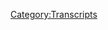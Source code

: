 {{DEFAULTSORT:
    #_TRANSCRIPT_0284:April 12, 2019
}}{{Transcript
    | title         = [[284: April 12, 2019]]
    | caption       = [https://knowledgefight.libsyn.com/knowledge-fight-april-12-2019 Listen to this episode on Libsyn]
    | episodeNumber = [[284: April 12, 2019|284]]
    | length        = 02:00:11
}}

{{MessageBox
    | header     = Warning: Bot Generated Content
    | text       = This transcript was automatically generated by transcription software and likely contains many mistakes and misattributions. Please check the audio for definitive quotes, attribution, and context.
    | image      = N3yvass4myg91.webp
    | imagewidth = 50px
    | id         = warning
}}

{{TranscriptBlock
    | name      = Unknown Speaker
    | timestamp = 00:00:00.000
    | text      = Andy in Kansas, you're on the air, thanks for holding.
}}

{{TranscriptBlock
    | name      = Unknown Speaker
    | timestamp = 00:00:04.000
    | text      = Hello Alex, I'm a first time caller, I'm a huge fan, I love your work.
}}

{{TranscriptBlock
    | name      = Unknown Speaker
    | timestamp = 00:00:07.000
    | text      = I love you.
}}

{{TranscriptBlock
    | name      = Unknown Speaker
    | timestamp = 00:00:08.000
    | text      = Hey everybody, welcome back to Knowledge Fight, I'm Dan.
}}

{{TranscriptBlock
    | name      = Unknown Speaker
    | timestamp = 00:00:10.000
    | text      = I'm Jordan.
}}

{{TranscriptBlock
    | name      = Unknown Speaker
    | timestamp = 00:00:11.000
    | text      = We're a couple dudes, like to sit around, drink novelty beverages, and talk a little bit about Alex Jones.
}}

{{TranscriptBlock
    | name      = Unknown Speaker
    | timestamp = 00:00:14.000
    | text      = Oh indeed we are, Dan.
}}

{{TranscriptBlock
    | name      = Unknown Speaker
    | timestamp = 00:00:16.000
    | text      = Yes, Jordan.
}}

{{TranscriptBlock
    | name      = Unknown Speaker
    | timestamp = 00:00:17.000
    | text      = Dan!
}}

{{TranscriptBlock
    | name      = Unknown Speaker
    | timestamp = 00:00:18.000
    | text      = Jordan.
}}

{{TranscriptBlock
    | name      = Unknown Speaker
    | timestamp = 00:00:19.000
    | text      = Who's your favorite Game of Thrones character?
}}

{{TranscriptBlock
    | name      = Unknown Speaker
    | timestamp = 00:00:20.000
    | text      = Happy Game of Thrones Easter to everyone.
}}

{{TranscriptBlock
    | name      = Unknown Speaker
    | timestamp = 00:00:22.000
    | text      = Right, we're recording this on Sunday, so you know, people are excited.
}}

{{TranscriptBlock
    | name      = Unknown Speaker
    | timestamp = 00:00:27.000
    | text      = The streets are abuzz with winter coming and shit.
}}

{{TranscriptBlock
    | name      = Unknown Speaker
    | timestamp = 00:00:33.000
    | text      = It is a blizzard in Chicago right now.
}}

{{TranscriptBlock
    | name      = Unknown Speaker
    | timestamp = 00:00:35.000
    | text      = Yeah, sometimes you wake up and it's fucking snowing in the middle of April.
}}

{{TranscriptBlock
    | name      = Unknown Speaker
    | timestamp = 00:00:38.000
    | text      = Yeah.
}}

{{TranscriptBlock
    | name      = Unknown Speaker
    | timestamp = 00:00:39.000
    | text      = Great.
}}

{{TranscriptBlock
    | name      = Unknown Speaker
    | timestamp = 00:00:40.000
    | text      = Love this city.
}}

{{TranscriptBlock
    | name      = Unknown Speaker
    | timestamp = 00:00:41.000
    | text      = Chicago's great.
}}

{{TranscriptBlock
    | name      = Unknown Speaker
    | timestamp = 00:00:42.000
    | text      = This city sucks.
}}

{{TranscriptBlock
    | name      = Unknown Speaker
    | timestamp = 00:00:43.000
    | text      = Last year we didn't have snow in April.
}}

{{TranscriptBlock
    | name      = Unknown Speaker
    | timestamp = 00:00:44.000
    | text      = I think last year we did.
}}

{{TranscriptBlock
    | name      = Unknown Speaker
    | timestamp = 00:00:45.000
    | text      = Yeah, we did totally.
}}

{{TranscriptBlock
    | name      = Unknown Speaker
    | timestamp = 00:00:46.000
    | text      = I remember that.
}}

{{TranscriptBlock
    | name      = Unknown Speaker
    | timestamp = 00:00:47.000
    | text      = At least I seem to.
}}

{{TranscriptBlock
    | name      = Unknown Speaker
    | timestamp = 00:00:49.000
    | text      = I'm not dodging your question.
}}

{{TranscriptBlock
    | name      = Unknown Speaker
    | timestamp = 00:00:50.000
    | text      = No, no, no, of course.
}}

{{TranscriptBlock
    | name      = Unknown Speaker
    | timestamp = 00:00:51.000
    | text      = So in the first season I just decided I didn't give a shit about any of these people.
}}

{{TranscriptBlock
    | name      = Unknown Speaker
    | timestamp = 00:00:55.000
    | text      = They all just seemed like boars to me.
}}

{{TranscriptBlock
    | name      = Unknown Speaker
    | timestamp = 00:00:58.000
    | text      = Except for Bran and Arya.
}}

{{TranscriptBlock
    | name      = Unknown Speaker
    | timestamp = 00:01:02.000
    | text      = The only characters I gave a shit about were these kids.
}}

{{TranscriptBlock
    | name      = Unknown Speaker
    | timestamp = 00:01:05.000
    | text      = They're the only ones who seemed like they had any semblance of an interesting story
}}

{{TranscriptBlock
    | name      = Unknown Speaker
    | timestamp = 00:01:09.000
    | text      = going on.
}}

{{TranscriptBlock
    | name      = Unknown Speaker
    | timestamp = 00:01:10.000
    | text      = Like, I don't give a fuck about who's king.
}}

{{TranscriptBlock
    | name      = Unknown Speaker
    | timestamp = 00:01:12.000
    | text      = I don't care about your guys' petty squabbles for power.
}}

{{TranscriptBlock
    | name      = Unknown Speaker
    | timestamp = 00:01:16.000
    | text      = But those kids, they seem to have something going on.
}}

{{TranscriptBlock
    | name      = Unknown Speaker
    | timestamp = 00:01:18.000
    | text      = Not a big palace intrigue kind of guy?
}}

{{TranscriptBlock
    | name      = Unknown Speaker
    | timestamp = 00:01:20.000
    | text      = Not into it.
}}

{{TranscriptBlock
    | name      = Unknown Speaker
    | timestamp = 00:01:21.000
    | text      = And for the rest of the season since, I have been proven correct.
}}

{{TranscriptBlock
    | name      = Unknown Speaker
    | timestamp = 00:01:25.000
    | text      = Come on!
}}

{{TranscriptBlock
    | name      = Unknown Speaker
    | timestamp = 00:01:26.000
    | text      = Except, I guess, you know, Dany...
}}

{{TranscriptBlock
    | name      = Unknown Speaker
    | timestamp = 00:01:27.000
    | text      = Jaime Lannister goes from being a...
}}

{{TranscriptBlock
    | name      = Unknown Speaker
    | timestamp = 00:01:29.000
    | text      = Don't care.
}}

{{TranscriptBlock
    | name      = Unknown Speaker
    | timestamp = 00:01:30.000
    | text      = Okay, fair enough.
}}

{{TranscriptBlock
    | name      = Unknown Speaker
    | timestamp = 00:01:31.000
    | text      = Tyrion Lannister goes from being a...
}}

{{TranscriptBlock
    | name      = Unknown Speaker
    | timestamp = 00:01:33.000
    | text      = He's all right.
}}

{{TranscriptBlock
    | name      = Unknown Speaker
    | timestamp = 00:01:35.000
    | text      = He seems more interesting.
}}

{{TranscriptBlock
    | name      = Unknown Speaker
    | timestamp = 00:01:37.000
    | text      = And then Dany with her dragons.
}}

{{TranscriptBlock
    | name      = Unknown Speaker
    | timestamp = 00:01:38.000
    | text      = I enjoy that too.
}}

{{TranscriptBlock
    | name      = Unknown Speaker
    | timestamp = 00:01:39.000
    | text      = Pretty great.
}}

{{TranscriptBlock
    | name      = Unknown Speaker
    | timestamp = 00:01:40.000
    | text      = And then, yeah, I guess Jon Snow with his sort of rejecting of all that palace intrigue
}}

{{TranscriptBlock
    | name      = Unknown Speaker
    | timestamp = 00:01:44.500
    | text      = bullshit.
}}

{{TranscriptBlock
    | name      = Unknown Speaker
    | timestamp = 00:01:45.500
    | text      = You know, there's everybody who stays away from that stuff, I'm into.
}}

{{TranscriptBlock
    | name      = Unknown Speaker
    | timestamp = 00:01:50.000
    | text      = Yeah, yeah, yeah.
}}

{{TranscriptBlock
    | name      = Unknown Speaker
    | timestamp = 00:01:51.000
    | text      = Anybody who's too caught up in that, don't care.
}}

{{TranscriptBlock
    | name      = Unknown Speaker
    | timestamp = 00:01:53.000
    | text      = Don't understand why anyone gives a fuck about that part of the story.
}}

{{TranscriptBlock
    | name      = Unknown Speaker
    | timestamp = 00:01:56.000
    | text      = I think the people that I hate the most are actually Jon and Ned Stark and all of those
}}

{{TranscriptBlock
    | name      = Unknown Speaker
    | timestamp = 00:02:02.000
    | text      = people.
}}

{{TranscriptBlock
    | name      = Unknown Speaker
    | timestamp = 00:02:03.000
    | text      = They're so goddamn stupid.
}}

{{TranscriptBlock
    | name      = Unknown Speaker
    | timestamp = 00:02:04.000
    | text      = Ned is in it for one episode.
}}

{{TranscriptBlock
    | name      = Unknown Speaker
    | timestamp = 00:02:05.000
    | text      = Ned is in it for a whole season.
}}

{{TranscriptBlock
    | name      = Unknown Speaker
    | timestamp = 00:02:07.000
    | text      = Maybe.
}}

{{TranscriptBlock
    | name      = Unknown Speaker
    | timestamp = 00:02:08.000
    | text      = It felt like an episode.
}}

{{TranscriptBlock
    | name      = Unknown Speaker
    | timestamp = 00:02:10.000
    | text      = No, Arya is the best thing about Game of Thrones.
}}

{{TranscriptBlock
    | name      = Unknown Speaker
    | timestamp = 00:02:12.000
    | text      = For sure.
}}

{{TranscriptBlock
    | name      = Unknown Speaker
    | timestamp = 00:02:13.000
    | text      = I said that at the beginning and everyone decided I was stupid.
}}

{{TranscriptBlock
    | name      = Unknown Speaker
    | timestamp = 00:02:15.000
    | text      = No way.
}}

{{TranscriptBlock
    | name      = Unknown Speaker
    | timestamp = 00:02:16.000
    | text      = And Bran too.
}}

{{TranscriptBlock
    | name      = Unknown Speaker
    | timestamp = 00:02:17.000
    | text      = I really enjoyed Bran.
}}

{{TranscriptBlock
    | name      = Unknown Speaker
    | timestamp = 00:02:18.000
    | text      = I think Bran is boring as shit.
}}

{{TranscriptBlock
    | name      = Unknown Speaker
    | timestamp = 00:02:19.000
    | text      = No way, no.
}}

{{TranscriptBlock
    | name      = Unknown Speaker
    | timestamp = 00:02:20.000
    | text      = Oh, I'm sorry.
}}

{{TranscriptBlock
    | name      = Unknown Speaker
    | timestamp = 00:02:21.000
    | text      = You're omniscient?
}}

{{TranscriptBlock
    | name      = Unknown Speaker
    | timestamp = 00:02:22.000
    | text      = Great.
}}

{{TranscriptBlock
    | name      = Unknown Speaker
    | timestamp = 00:02:23.000
    | text      = That seems like a good thing.
}}

{{TranscriptBlock
    | name      = Unknown Speaker
    | timestamp = 00:02:24.000
    | text      = You can plug into a tree.
}}

{{TranscriptBlock
    | name      = Unknown Speaker
    | timestamp = 00:02:25.000
    | text      = It's cool.
}}

{{TranscriptBlock
    | name      = Unknown Speaker
    | timestamp = 00:02:26.000
    | text      = Spoiler alert.
}}

{{TranscriptBlock
    | name      = Unknown Speaker
    | timestamp = 00:02:27.000
    | text      = That is pretty fun.
}}

{{TranscriptBlock
    | name      = Unknown Speaker
    | timestamp = 00:02:28.000
    | text      = Anyway.
}}

{{TranscriptBlock
    | name      = Unknown Speaker
    | timestamp = 00:02:29.000
    | text      = He's basically the R2D2 of Game of Thrones in that he just kind of plugs into a tree
}}

{{TranscriptBlock
    | name      = Unknown Speaker
    | timestamp = 00:02:32.699
    | text      = and then has the schematics of the Death Star.
}}

{{TranscriptBlock
    | name      = Unknown Speaker
    | timestamp = 00:02:34.919
    | text      = You were pretty surprised right before we started recording that I have ever watched.
}}

{{TranscriptBlock
    | name      = Unknown Speaker
    | timestamp = 00:02:39.719
    | text      = I didn't think you were at it all interested.
}}

{{TranscriptBlock
    | name      = Unknown Speaker
    | timestamp = 00:02:41.759
    | text      = I'm not.
}}

{{TranscriptBlock
    | name      = Unknown Speaker
    | timestamp = 00:02:42.759
    | text      = And clearly you aren't.
}}

{{TranscriptBlock
    | name      = Unknown Speaker
    | timestamp = 00:02:43.759
    | text      = Like I said, I've watched all of it, but I don't care at all.
}}

{{TranscriptBlock
    | name      = Unknown Speaker
    | timestamp = 00:02:47.879
    | text      = Full disclosure, HBO is not an investor in this show and we wish they would pay for it.
}}

{{TranscriptBlock
    | name      = Unknown Speaker
    | timestamp = 00:02:52.919
    | text      = I'd probably say I cared about it if they were.
}}

{{TranscriptBlock
    | name      = Unknown Speaker
    | timestamp = 00:02:55.360
    | text      = You know who is investing in this show?
}}

{{TranscriptBlock
    | name      = Unknown Speaker
    | timestamp = 00:02:56.919
    | text      = Our audience.
}}

{{TranscriptBlock
    | name      = Unknown Speaker
    | timestamp = 00:02:57.919
    | text      = Nice.
}}

{{TranscriptBlock
    | name      = Unknown Speaker
    | timestamp = 00:02:58.919
    | text      = Oh shit.
}}

{{TranscriptBlock
    | name      = Unknown Speaker
    | timestamp = 00:02:59.919
    | text      = And I appreciate it also very much.
}}

{{TranscriptBlock
    | name      = Unknown Speaker
    | timestamp = 00:03:00.919
    | text      = So today we'd like to start off this episode by giving a shout out to some people who are
}}

{{TranscriptBlock
    | name      = Unknown Speaker
    | timestamp = 00:03:05.060
    | text      = signed up as donors.
}}

{{TranscriptBlock
    | name      = Unknown Speaker
    | timestamp = 00:03:06.599
    | text      = So first of all, Callum, thank you so much.
}}

{{TranscriptBlock
    | name      = Unknown Speaker
    | timestamp = 00:03:08.719
    | text      = You are now a policy wonk.
}}

{{TranscriptBlock
    | name      = Unknown Speaker
    | timestamp = 00:03:10.199
    | text      = I'm a policy wonk.
}}

{{TranscriptBlock
    | name      = Unknown Speaker
    | timestamp = 00:03:11.400
    | text      = Thank you, Callum.
}}

{{TranscriptBlock
    | name      = Unknown Speaker
    | timestamp = 00:03:12.400
    | text      = Thank you, Callum.
}}

{{TranscriptBlock
    | name      = Unknown Speaker
    | timestamp = 00:03:13.400
    | text      = Next, Crystal, thank you so much.
}}

{{TranscriptBlock
    | name      = Unknown Speaker
    | timestamp = 00:03:14.400
    | text      = You are now a policy wonk.
}}

{{TranscriptBlock
    | name      = Unknown Speaker
    | timestamp = 00:03:16.039
    | text      = I'm a policy wonk.
}}

{{TranscriptBlock
    | name      = Unknown Speaker
    | timestamp = 00:03:17.240
    | text      = Thank you, Crystal.
}}

{{TranscriptBlock
    | name      = Unknown Speaker
    | timestamp = 00:03:18.240
    | text      = Thanks, Crystal.
}}

{{TranscriptBlock
    | name      = Unknown Speaker
    | timestamp = 00:03:19.240
    | text      = Next, Asha.
}}

{{TranscriptBlock
    | name      = Unknown Speaker
    | timestamp = 00:03:20.240
    | text      = Thank you so much.
}}

{{TranscriptBlock
    | name      = Unknown Speaker
    | timestamp = 00:03:21.240
    | text      = You are now a policy wonk.
}}

{{TranscriptBlock
    | name      = Unknown Speaker
    | timestamp = 00:03:22.240
    | text      = I'm a policy wonk.
}}

{{TranscriptBlock
    | name      = Unknown Speaker
    | timestamp = 00:03:23.240
    | text      = Thank you, Asha.
}}

{{TranscriptBlock
    | name      = Unknown Speaker
    | timestamp = 00:03:24.240
    | text      = Thank you, Asha.
}}

{{TranscriptBlock
    | name      = Unknown Speaker
    | timestamp = 00:03:25.240
    | text      = Next, Elena.
}}

{{TranscriptBlock
    | name      = Unknown Speaker
    | timestamp = 00:03:26.240
    | text      = Thank you so much.
}}

{{TranscriptBlock
    | name      = Unknown Speaker
    | timestamp = 00:03:27.240
    | text      = You are now a policy wonk.
}}

{{TranscriptBlock
    | name      = Unknown Speaker
    | timestamp = 00:03:28.360
    | text      = I'm a policy wonk.
}}

{{TranscriptBlock
    | name      = Unknown Speaker
    | timestamp = 00:03:29.360
    | text      = Thank you, Elena.
}}

{{TranscriptBlock
    | name      = Unknown Speaker
    | timestamp = 00:03:30.360
    | text      = Thank you, Elena.
}}

{{TranscriptBlock
    | name      = Unknown Speaker
    | timestamp = 00:03:31.360
    | text      = Next, somebody who took their donation, bumped it up a little bit.
}}

{{TranscriptBlock
    | name      = Unknown Speaker
    | timestamp = 00:03:33.680
    | text      = Oh shit.
}}

{{TranscriptBlock
    | name      = Unknown Speaker
    | timestamp = 00:03:34.680
    | text      = Appreciated oh so very much.
}}

{{TranscriptBlock
    | name      = Unknown Speaker
    | timestamp = 00:03:35.680
    | text      = And so Amy V, thank you so much.
}}

{{TranscriptBlock
    | name      = Unknown Speaker
    | timestamp = 00:03:38.199
    | text      = You are now a globalist.
}}

{{TranscriptBlock
    | name      = Unknown Speaker
    | timestamp = 00:03:39.840
    | text      = I'm a policy wonk.
}}

{{TranscriptBlock
    | name      = Unknown Speaker
    | timestamp = 00:03:40.840
    | text      = Four stars.
}}

{{TranscriptBlock
    | name      = Unknown Speaker
    | timestamp = 00:03:41.840
    | text      = Go home to your mother and tell her you're brilliant.
}}

{{TranscriptBlock
    | name      = Unknown Speaker
    | timestamp = 00:03:44.800
    | text      = Someone, someone, sodomite sent me a bucket of poop.
}}

{{TranscriptBlock
    | name      = Unknown Speaker
    | timestamp = 00:03:46.479
    | text      = Daddy shark, bop, bop, bop, bop, bop, bop.
}}

{{TranscriptBlock
    | name      = Unknown Speaker
    | timestamp = 00:03:49.120
    | text      = Thank you, Amy V.
}}

{{TranscriptBlock
    | name      = Unknown Speaker
    | timestamp = 00:03:50.120
    | text      = Thank you very much, Amy V.
}}

{{TranscriptBlock
    | name      = Unknown Speaker
    | timestamp = 00:03:51.120
    | text      = Next, somebody who took their donation and bumped it up a little bit as well in a similar
}}

{{TranscriptBlock
    | name      = Unknown Speaker
    | timestamp = 00:03:55.000
    | text      = fashion.
}}

{{TranscriptBlock
    | name      = Unknown Speaker
    | timestamp = 00:03:56.000
    | text      = Christopher, thank you so much.
}}

{{TranscriptBlock
    | name      = Unknown Speaker
    | timestamp = 00:03:57.000
    | text      = You are now a globalist.
}}

{{TranscriptBlock
    | name      = Unknown Speaker
    | timestamp = 00:03:58.000
    | text      = I'm a policy wonk.
}}

{{TranscriptBlock
    | name      = Unknown Speaker
    | timestamp = 00:03:59.639
    | text      = Four stars.
}}

{{TranscriptBlock
    | name      = Unknown Speaker
    | timestamp = 00:04:00.639
    | text      = Go home to your mother and tell her you're brilliant.
}}

{{TranscriptBlock
    | name      = Unknown Speaker
    | timestamp = 00:04:03.719
    | text      = Someone, someone, sodomite sent me a bucket of poop.
}}

{{TranscriptBlock
    | name      = Unknown Speaker
    | timestamp = 00:04:05.360
    | text      = Daddy shark, bop, bop, bop, bop, bop, bop, bop.
}}

{{TranscriptBlock
    | name      = Unknown Speaker
    | timestamp = 00:04:08.039
    | text      = Thank you, Christopher.
}}

{{TranscriptBlock
    | name      = Unknown Speaker
    | timestamp = 00:04:09.039
    | text      = Thank you, Christopher.
}}

{{TranscriptBlock
    | name      = Unknown Speaker
    | timestamp = 00:04:10.039
    | text      = Finally, someone I'd like to say thank you to who donated on a bit of a more elevated
}}

{{TranscriptBlock
    | name      = Unknown Speaker
    | timestamp = 00:04:14.120
    | text      = level even and we appreciate that fantastically.
}}

{{TranscriptBlock
    | name      = Unknown Speaker
    | timestamp = 00:04:18.519
    | text      = So Carl, thank you so much.
}}

{{TranscriptBlock
    | name      = Unknown Speaker
    | timestamp = 00:04:20.139
    | text      = You are now a technocrat.
}}

{{TranscriptBlock
    | name      = Unknown Speaker
    | timestamp = 00:04:21.959
    | text      = I'm a policy wonk.
}}

{{TranscriptBlock
    | name      = Unknown Speaker
    | timestamp = 00:04:22.959
    | text      = Four stars.
}}

{{TranscriptBlock
    | name      = Unknown Speaker
    | timestamp = 00:04:23.959
    | text      = Go home to your mother and tell her you're brilliant.
}}

{{TranscriptBlock
    | name      = Unknown Speaker
    | timestamp = 00:04:26.040
    | text      = Someone, someone, sodomite sent me a bucket of poop.
}}

{{TranscriptBlock
    | name      = Unknown Speaker
    | timestamp = 00:04:28.519
    | text      = Daddy shark, bop, bop, bop, bop, bop, bop.
}}

{{TranscriptBlock
    | name      = Unknown Speaker
    | timestamp = 00:04:30.959
    | text      = Jar Jar Binks has a Caribbean black accent.
}}

{{TranscriptBlock
    | name      = Unknown Speaker
    | timestamp = 00:04:35.319
    | text      = He's a loser, little, little kitty baby.
}}

{{TranscriptBlock
    | name      = Unknown Speaker
    | timestamp = 00:04:38.399
    | text      = I don't want to hate black people.
}}

{{TranscriptBlock
    | name      = Unknown Speaker
    | timestamp = 00:04:40.040
    | text      = I renounce Jesus Christ.
}}

{{TranscriptBlock
    | name      = Unknown Speaker
    | timestamp = 00:04:41.920
    | text      = Thank you so much, Carl.
}}

{{TranscriptBlock
    | name      = Unknown Speaker
    | timestamp = 00:04:42.920
    | text      = Thank you very much, Carl.
}}

{{TranscriptBlock
    | name      = Unknown Speaker
    | timestamp = 00:04:43.920
    | text      = If you're out there listening and you're thinking, hey, I like what these guys do.
}}

{{TranscriptBlock
    | name      = Unknown Speaker
    | timestamp = 00:04:46.560
    | text      = I'd like to support the show.
}}

{{TranscriptBlock
    | name      = Unknown Speaker
    | timestamp = 00:04:47.560
    | text      = You can do that by going to our website, knowledgefight.com, clicking that button that says support the
}}

{{TranscriptBlock
    | name      = Unknown Speaker
    | timestamp = 00:04:51.000
    | text      = show.
}}

{{TranscriptBlock
    | name      = Unknown Speaker
    | timestamp = 00:04:52.000
    | text      = We would appreciate it.
}}

{{TranscriptBlock
    | name      = Unknown Speaker
    | timestamp = 00:04:53.000
    | text      = And I particularly appreciate people who continue to, you know, sign up and support the show
}}

{{TranscriptBlock
    | name      = Unknown Speaker
    | timestamp = 00:04:57.759
    | text      = because I think it's pretty easy to get the image in your head.
}}

{{TranscriptBlock
    | name      = Unknown Speaker
    | timestamp = 00:05:00.639
    | text      = You know, you hear six names listed off the, you could easily get the idea that we're like
}}

{{TranscriptBlock
    | name      = Unknown Speaker
    | timestamp = 00:05:05.839
    | text      = Scrooge McDuck jumping into a pile of coins.
}}

{{TranscriptBlock
    | name      = Unknown Speaker
    | timestamp = 00:05:08.639
    | text      = I don't think, I don't think that's the case at all.
}}

{{TranscriptBlock
    | name      = Unknown Speaker
    | timestamp = 00:05:10.899
    | text      = That is not the case.
}}

{{TranscriptBlock
    | name      = Unknown Speaker
    | timestamp = 00:05:12.040
    | text      = So appreciate everybody who continues to support and help us build this show into what we believe
}}

{{TranscriptBlock
    | name      = Unknown Speaker
    | timestamp = 00:05:18.519
    | text      = it can be.
}}

{{TranscriptBlock
    | name      = Unknown Speaker
    | timestamp = 00:05:19.519
    | text      = Yeah, absolutely.
}}

{{TranscriptBlock
    | name      = Unknown Speaker
    | timestamp = 00:05:20.519
    | text      = Um, speaking of which, nobody likes talking about money, but no, I hate every element
}}

{{TranscriptBlock
    | name      = Unknown Speaker
    | timestamp = 00:05:28.620
    | text      = of it.
}}

{{TranscriptBlock
    | name      = Unknown Speaker
    | timestamp = 00:05:29.620
    | text      = I hate every element of it except thanking people for support that I believe is the only
}}

{{TranscriptBlock
    | name      = Unknown Speaker
    | timestamp = 00:05:35.079
    | text      = good way to talk about money.
}}

{{TranscriptBlock
    | name      = Unknown Speaker
    | timestamp = 00:05:37.879
    | text      = So speaking about money, you're about to spend a bunch because you're going to Mexico.
}}

{{TranscriptBlock
    | name      = Unknown Speaker
    | timestamp = 00:05:40.800
    | text      = I am, well, I spent the money before I got fired and I will be goddamned if I'm going
}}

{{TranscriptBlock
    | name      = Unknown Speaker
    | timestamp = 00:05:46.160
    | text      = to let some bullshit firing keep me from doing one good thing this year.
}}

{{TranscriptBlock
    | name      = Unknown Speaker
    | timestamp = 00:05:50.160
    | text      = I assumed that that was the case.
}}

{{TranscriptBlock
    | name      = Unknown Speaker
    | timestamp = 00:05:52.360
    | text      = And so you're going to be going off on vacation this week that we're on.
}}

{{TranscriptBlock
    | name      = Unknown Speaker
    | timestamp = 00:05:57.240
    | text      = We're going to have this episode here on Monday.
}}

{{TranscriptBlock
    | name      = Unknown Speaker
    | timestamp = 00:05:58.600
    | text      = We're going to have a prerecorded episode on Wednesday and then who knows for Friday.
}}

{{TranscriptBlock
    | name      = Unknown Speaker
    | timestamp = 00:06:03.480
    | text      = It could be a grab bag.
}}

{{TranscriptBlock
    | name      = Unknown Speaker
    | timestamp = 00:06:04.480
    | text      = Could be anything.
}}

{{TranscriptBlock
    | name      = Unknown Speaker
    | timestamp = 00:06:05.480
    | text      = Could be the roulette episode of your dreams.
}}

{{TranscriptBlock
    | name      = Unknown Speaker
    | timestamp = 00:06:07.040
    | text      = You never know.
}}

{{TranscriptBlock
    | name      = Unknown Speaker
    | timestamp = 00:06:08.040
    | text      = Um, so that's very exciting.
}}

{{TranscriptBlock
    | name      = Unknown Speaker
    | timestamp = 00:06:10.040
    | text      = And so I wanted to do an episode here where we send you off in style.
}}

{{TranscriptBlock
    | name      = Unknown Speaker
    | timestamp = 00:06:14.639
    | text      = But unfortunately, unfortunately we're going to do this episode.
}}

{{TranscriptBlock
    | name      = Unknown Speaker
    | timestamp = 00:06:19.879
    | text      = Unfortunately, we're going to be going over April 12th, 2019.
}}

{{TranscriptBlock
    | name      = Unknown Speaker
    | timestamp = 00:06:24.220
    | text      = That's Friday.
}}

{{TranscriptBlock
    | name      = Unknown Speaker
    | timestamp = 00:06:25.220
    | text      = Oh, this, well, there's so much going on in the world that I needed to know what Alex
}}

{{TranscriptBlock
    | name      = Unknown Speaker
    | timestamp = 00:06:32.120
    | text      = was up to.
}}

{{TranscriptBlock
    | name      = Unknown Speaker
    | timestamp = 00:06:33.120
    | text      = I mean, people are, people are clamoring for our insights.
}}

{{TranscriptBlock
    | name      = Unknown Speaker
    | timestamp = 00:06:35.560
    | text      = Yeah, it is.
}}

{{TranscriptBlock
    | name      = Unknown Speaker
    | timestamp = 00:06:36.560
    | text      = It is weird.
}}

{{TranscriptBlock
    | name      = Unknown Speaker
    | timestamp = 00:06:37.560
    | text      = No one's clamoring.
}}

{{TranscriptBlock
    | name      = Unknown Speaker
    | timestamp = 00:06:40.920
    | text      = It's hard not to do a present day episode when it feels like the president is trying
}}

{{TranscriptBlock
    | name      = Unknown Speaker
    | timestamp = 00:06:44.720
    | text      = to get a house representative killed.
}}

{{TranscriptBlock
    | name      = Unknown Speaker
    | timestamp = 00:06:46.639
    | text      = Yeah, but that doesn't come up.
}}

{{TranscriptBlock
    | name      = Unknown Speaker
    | timestamp = 00:06:49.480
    | text      = Of course not.
}}

{{TranscriptBlock
    | name      = Unknown Speaker
    | timestamp = 00:06:50.480
    | text      = You wouldn't want to talk about how the president is essentially committing attempted murder
}}

{{TranscriptBlock
    | name      = Unknown Speaker
    | timestamp = 00:06:53.759
    | text      = right now.
}}

{{TranscriptBlock
    | name      = Unknown Speaker
    | timestamp = 00:06:54.759
    | text      = That doesn't really come up.
}}

{{TranscriptBlock
    | name      = Unknown Speaker
    | timestamp = 00:06:55.759
    | text      = Although Alex does say a bunch of dumb shit about Omar.
}}

{{TranscriptBlock
    | name      = Unknown Speaker
    | timestamp = 00:06:58.399
    | text      = Of course.
}}

{{TranscriptBlock
    | name      = Unknown Speaker
    | timestamp = 00:06:59.399
    | text      = I'm not, I didn't include any of those clips.
}}

{{TranscriptBlock
    | name      = Unknown Speaker
    | timestamp = 00:07:01.240
    | text      = It's so standard for him and not really relevant to the actual news of the day.
}}

{{TranscriptBlock
    | name      = Unknown Speaker
    | timestamp = 00:07:05.480
    | text      = That is like, ah, fuck it, who gives a shit?
}}

{{TranscriptBlock
    | name      = Unknown Speaker
    | timestamp = 00:07:07.639
    | text      = Terrorist, traitor, blah, blah, blah.
}}

{{TranscriptBlock
    | name      = Unknown Speaker
    | timestamp = 00:07:09.160
    | text      = Move on.
}}

{{TranscriptBlock
    | name      = Unknown Speaker
    | timestamp = 00:07:10.160
    | text      = Right.
}}

{{TranscriptBlock
    | name      = Unknown Speaker
    | timestamp = 00:07:11.160
    | text      = But there's other stuff, you know, like Assange's arrest, uh, you know, those, these sorts of
}}

{{TranscriptBlock
    | name      = Unknown Speaker
    | timestamp = 00:07:14.199
    | text      = things.
}}

{{TranscriptBlock
    | name      = Unknown Speaker
    | timestamp = 00:07:15.199
    | text      = Alex has got to have a take on that.
}}

{{TranscriptBlock
    | name      = Unknown Speaker
    | timestamp = 00:07:17.439
    | text      = What is his take that he's never heard of WikiLeaks too?
}}

{{TranscriptBlock
    | name      = Unknown Speaker
    | timestamp = 00:07:19.879
    | text      = Who's this guy?
}}

{{TranscriptBlock
    | name      = Unknown Speaker
    | timestamp = 00:07:20.879
    | text      = Who I've never heard of this guy.
}}

{{TranscriptBlock
    | name      = Unknown Speaker
    | timestamp = 00:07:21.879
    | text      = What?
}}

{{TranscriptBlock
    | name      = Unknown Speaker
    | timestamp = 00:07:22.879
    | text      = I'm going to swing for the fences on this one and just say he's not even real.
}}

{{TranscriptBlock
    | name      = Unknown Speaker
    | timestamp = 00:07:26.079
    | text      = What's an email?
}}

{{TranscriptBlock
    | name      = Unknown Speaker
    | timestamp = 00:07:27.079
    | text      = False flag.
}}

{{TranscriptBlock
    | name      = Unknown Speaker
    | timestamp = 00:07:28.079
    | text      = Right.
}}

{{TranscriptBlock
    | name      = Unknown Speaker
    | timestamp = 00:07:29.079
    | text      = I don't even think Ecuador is a place.
}}

{{TranscriptBlock
    | name      = Unknown Speaker
    | timestamp = 00:07:30.079
    | text      = No, he has an interesting take and we'll get to it down the road, but Alex is, it's a,
}}

{{TranscriptBlock
    | name      = Unknown Speaker
    | timestamp = 00:07:34.720
    | text      = this is a pretty boring episode for the most part.
}}

{{TranscriptBlock
    | name      = Unknown Speaker
    | timestamp = 00:07:36.680
    | text      = There's not a whole lot in here, but that doesn't mean that this next clip didn't almost
}}

{{TranscriptBlock
    | name      = Unknown Speaker
    | timestamp = 00:07:43.279
    | text      = entirely ruin, uh, two days of my life.
}}

{{TranscriptBlock
    | name      = Unknown Speaker
    | timestamp = 00:07:46.920
    | text      = Here's where we start out the episode and I will explain on the other end of this clip
}}

{{TranscriptBlock
    | name      = Unknown Speaker
    | timestamp = 00:07:50.759
    | text      = why I am a lunatic.
}}

{{TranscriptBlock
    | name      = Unknown Speaker
    | timestamp = 00:07:52.439
    | text      = Clip number one.
}}

{{TranscriptBlock
    | name      = Unknown Speaker
    | timestamp = 00:07:53.439
    | text      = Trump's giving him a medal.
}}

{{TranscriptBlock
    | name      = Unknown Speaker
    | timestamp = 00:07:55.720
    | text      = Wouldn't be here right now without Assange, but when freedom fails, the best men rot in
}}

{{TranscriptBlock
    | name      = Unknown Speaker
    | timestamp = 00:08:00.600
    | text      = filthy jails and those that cried appease appease or hung by those they tried to please
}}

{{TranscriptBlock
    | name      = Unknown Speaker
    | timestamp = 00:08:07.000
    | text      = author unknown written on a shell wall in the revolutionary war on a British cell wall
}}

{{TranscriptBlock
    | name      = Unknown Speaker
    | timestamp = 00:08:13.680
    | text      = of American Patriot.
}}

{{TranscriptBlock
    | name      = Unknown Speaker
    | timestamp = 00:08:15.199
    | text      = Dan read a book.
}}

{{TranscriptBlock
    | name      = Unknown Speaker
    | timestamp = 00:08:17.720
    | text      = When freedom fails, the best men rot and filthy jails and those that cried appease appease
}}

{{TranscriptBlock
    | name      = Unknown Speaker
    | timestamp = 00:08:24.639
    | text      = are hung by those they tried to please and the jolly green giant, but digressing back
}}

{{TranscriptBlock
    | name      = Unknown Speaker
    | timestamp = 00:08:30.000
    | text      = to the information.
}}

{{TranscriptBlock
    | name      = Unknown Speaker
    | timestamp = 00:08:31.680
    | text      = So here's the thing, I'm going to leave aside that Assange question for a moment because
}}

{{TranscriptBlock
    | name      = Unknown Speaker
    | timestamp = 00:08:35.840
    | text      = I want to discuss that quote that Alex is using.
}}

{{TranscriptBlock
    | name      = Unknown Speaker
    | timestamp = 00:08:38.720
    | text      = He's reciting it pretty correctly, so as far as his behavior relates to quotes, he seems
}}

{{TranscriptBlock
    | name      = Unknown Speaker
    | timestamp = 00:08:43.480
    | text      = to be getting better or at least this is, this is a better version of Alex.
}}

{{TranscriptBlock
    | name      = Unknown Speaker
    | timestamp = 00:08:47.159
    | text      = Unfortunately he's completely misattributing the quote.
}}

{{TranscriptBlock
    | name      = Unknown Speaker
    | timestamp = 00:08:50.220
    | text      = He says that the author of the quote is unknown and that it's found written on a cell wall
}}

{{TranscriptBlock
    | name      = Unknown Speaker
    | timestamp = 00:08:54.120
    | text      = during the revolutionary war.
}}

{{TranscriptBlock
    | name      = Unknown Speaker
    | timestamp = 00:08:55.960
    | text      = That isn't true.
}}

{{TranscriptBlock
    | name      = Unknown Speaker
    | timestamp = 00:08:56.960
    | text      = That doesn't sound true at all.
}}

{{TranscriptBlock
    | name      = Unknown Speaker
    | timestamp = 00:08:58.559
    | text      = The author of that quote is pretty well established.
}}

{{TranscriptBlock
    | name      = Unknown Speaker
    | timestamp = 00:09:00.779
    | text      = It was from a March 28, 1947 letter to the editor in the Wall Street Journal written
}}

{{TranscriptBlock
    | name      = Unknown Speaker
    | timestamp = 00:09:05.519
    | text      = by a Nazi.
}}

{{TranscriptBlock
    | name      = Unknown Speaker
    | timestamp = 00:09:06.519
    | text      = Is it a Nazi?
}}

{{TranscriptBlock
    | name      = Unknown Speaker
    | timestamp = 00:09:07.519
    | text      = No, it's written by a lawyer by the name of George Hiram Mann or at least that's the consistent
}}

{{TranscriptBlock
    | name      = Unknown Speaker
    | timestamp = 00:09:11.720
    | text      = attribution given to the quote as it appears online pretty much across the board.
}}

{{TranscriptBlock
    | name      = Unknown Speaker
    | timestamp = 00:09:15.700
    | text      = One place that differs in its attribution is a book that's called The Impossible Dream,
}}

{{TranscriptBlock
    | name      = Unknown Speaker
    | timestamp = 00:09:20.879
    | text      = a self-published anti-communist track published in 1990.
}}

{{TranscriptBlock
    | name      = Unknown Speaker
    | timestamp = 00:09:26.879
    | text      = Dan read a book.
}}

{{TranscriptBlock
    | name      = Unknown Speaker
    | timestamp = 00:09:27.879
    | text      = I was hoping to track down a copy of this to read over since it's one of the only places
}}

{{TranscriptBlock
    | name      = Unknown Speaker
    | timestamp = 00:09:33.519
    | text      = that I can find where this quote is attributed to author unknown, but unfortunately on Amazon
}}

{{TranscriptBlock
    | name      = Unknown Speaker
    | timestamp = 00:09:38.440
    | text      = they only have one copy available and it costs $400.
}}

{{TranscriptBlock
    | name      = Unknown Speaker
    | timestamp = 00:09:41.879
    | text      = I wasn't willing to pay that $400 to get a copy of this book so I decided to see what
}}

{{TranscriptBlock
    | name      = Unknown Speaker
    | timestamp = 00:09:45.600
    | text      = I could learn about the author, a one K.M. Heaton, initials K.M. Heaton.
}}

{{TranscriptBlock
    | name      = Unknown Speaker
    | timestamp = 00:09:51.639
    | text      = It turns out that this is K. Maureen Heaton and the more I looked into her, the more certain
}}

{{TranscriptBlock
    | name      = Unknown Speaker
    | timestamp = 00:09:56.039
    | text      = I was that this book is where Alex got the quote from.
}}

{{TranscriptBlock
    | name      = Unknown Speaker
    | timestamp = 00:09:59.639
    | text      = See, the first thing that led me to suspect this is that Heaton is listed as a member
}}

{{TranscriptBlock
    | name      = Unknown Speaker
    | timestamp = 00:10:04.200
    | text      = on the website of the Foundation of Economic Education.
}}

{{TranscriptBlock
    | name      = Unknown Speaker
    | timestamp = 00:10:08.039
    | text      = That's not good.
}}

{{TranscriptBlock
    | name      = Unknown Speaker
    | timestamp = 00:10:09.039
    | text      = The FEE was founded in 1946 and has the distinction of being the first modern think tank specifically
}}

{{TranscriptBlock
    | name      = Unknown Speaker
    | timestamp = 00:10:15.120
    | text      = set up to promote libertarian ideas.
}}

{{TranscriptBlock
    | name      = Unknown Speaker
    | timestamp = 00:10:17.320
    | text      = That's what I thought.
}}

{{TranscriptBlock
    | name      = Unknown Speaker
    | timestamp = 00:10:18.340
    | text      = That seems like the sort of outlet Alex would know about.
}}

{{TranscriptBlock
    | name      = Unknown Speaker
    | timestamp = 00:10:21.179
    | text      = And furthering that suspicion is the fact that from 2001 to 2002, the president of FEE
}}

{{TranscriptBlock
    | name      = Unknown Speaker
    | timestamp = 00:10:26.440
    | text      = was Mark Skousen, brother of Joel Skousen and nephew of W. Cleon Skousen, two people
}}

{{TranscriptBlock
    | name      = Unknown Speaker
    | timestamp = 00:10:34.879
    | text      = that Alex is all about.
}}

{{TranscriptBlock
    | name      = Unknown Speaker
    | timestamp = 00:10:36.440
    | text      = Why not?
}}

{{TranscriptBlock
    | name      = Unknown Speaker
    | timestamp = 00:10:37.440
    | text      = Of course.
}}

{{TranscriptBlock
    | name      = Unknown Speaker
    | timestamp = 00:10:38.440
    | text      = Throw a ball in there.
}}

{{TranscriptBlock
    | name      = Unknown Speaker
    | timestamp = 00:10:39.440
    | text      = This is completely off topic, but I've been waiting weeks to bring it up.
}}

{{TranscriptBlock
    | name      = Unknown Speaker
    | timestamp = 00:10:42.399
    | text      = But unfortunately W. Cleon Skousen just hasn't come up.
}}

{{TranscriptBlock
    | name      = Unknown Speaker
    | timestamp = 00:10:45.480
    | text      = We've often mentioned his stupid books, The Naked Communist and The Naked Capitalist,
}}

{{TranscriptBlock
    | name      = Unknown Speaker
    | timestamp = 00:10:49.399
    | text      = but I recently discovered he's written a ton of books.
}}

{{TranscriptBlock
    | name      = Unknown Speaker
    | timestamp = 00:10:52.759
    | text      = A lot of them are weird fundamentalist Mormon stuff.
}}

{{TranscriptBlock
    | name      = Unknown Speaker
    | timestamp = 00:10:55.500
    | text      = But in 1962, he published a book called So You Want to Raise a Boy.
}}

{{TranscriptBlock
    | name      = Unknown Speaker
    | timestamp = 00:11:02.639
    | text      = Irregardless of gender.
}}

{{TranscriptBlock
    | name      = Unknown Speaker
    | timestamp = 00:11:04.279
    | text      = Right.
}}

{{TranscriptBlock
    | name      = Unknown Speaker
    | timestamp = 00:11:05.279
    | text      = Question mark also at the end.
}}

{{TranscriptBlock
    | name      = Unknown Speaker
    | timestamp = 00:11:06.279
    | text      = So you want to raise a boy?
}}

{{TranscriptBlock
    | name      = Unknown Speaker
    | timestamp = 00:11:07.480
    | text      = So you want to raise a boy?
}}

{{TranscriptBlock
    | name      = Unknown Speaker
    | timestamp = 00:11:09.720
    | text      = There's no emphasis given to any of the words, but there's a lot of different ways that sentence
}}

{{TranscriptBlock
    | name      = Unknown Speaker
    | timestamp = 00:11:13.399
    | text      = could be said.
}}

{{TranscriptBlock
    | name      = Unknown Speaker
    | timestamp = 00:11:15.120
    | text      = So you want to raise a boy?
}}

{{TranscriptBlock
    | name      = Unknown Speaker
    | timestamp = 00:11:17.279
    | text      = So you what to raise a boy?
}}

{{TranscriptBlock
    | name      = Unknown Speaker
    | timestamp = 00:11:19.000
    | text      = So you want to raise a boy?
}}

{{TranscriptBlock
    | name      = Unknown Speaker
    | timestamp = 00:11:20.360
    | text      = So you want to raise a boy?
}}

{{TranscriptBlock
    | name      = Unknown Speaker
    | timestamp = 00:11:23.240
    | text      = So you want to raise a boy?
}}

{{TranscriptBlock
    | name      = Unknown Speaker
    | timestamp = 00:11:24.919
    | text      = Right.
}}

{{TranscriptBlock
    | name      = Unknown Speaker
    | timestamp = 00:11:25.919
    | text      = A lot of different ways.
}}

{{TranscriptBlock
    | name      = Unknown Speaker
    | timestamp = 00:11:26.919
    | text      = Yeah.
}}

{{TranscriptBlock
    | name      = Unknown Speaker
    | timestamp = 00:11:27.919
    | text      = The book includes this passage, quote, sometimes boys get into bad sex habits during their
}}

{{TranscriptBlock
    | name      = Unknown Speaker
    | timestamp = 00:11:32.840
    | text      = early teens.
}}

{{TranscriptBlock
    | name      = Unknown Speaker
    | timestamp = 00:11:33.840
    | text      = Okay.
}}

{{TranscriptBlock
    | name      = Unknown Speaker
    | timestamp = 00:11:34.840
    | text      = This is in the 60s, right?
}}

{{TranscriptBlock
    | name      = Unknown Speaker
    | timestamp = 00:11:36.840
    | text      = 62.
}}

{{TranscriptBlock
    | name      = Unknown Speaker
    | timestamp = 00:11:37.840
    | text      = This is 62, so he doesn't even know about internet porn yet.
}}

{{TranscriptBlock
    | name      = Unknown Speaker
    | timestamp = 00:11:41.039
    | text      = This should be avoided.
}}

{{TranscriptBlock
    | name      = Unknown Speaker
    | timestamp = 00:11:42.679
    | text      = Every boy should know that masturbation may be the first step towards homosexuality.
}}

{{TranscriptBlock
    | name      = Unknown Speaker
    | timestamp = 00:11:46.840
    | text      = Hold on, wait for it.
}}

{{TranscriptBlock
    | name      = Unknown Speaker
    | timestamp = 00:11:52.080
    | text      = It starts out with masturbation and then the individual seeks a partner for mutual sex
}}

{{TranscriptBlock
    | name      = Unknown Speaker
    | timestamp = 00:11:56.360
    | text      = play.
}}

{{TranscriptBlock
    | name      = Unknown Speaker
    | timestamp = 00:11:57.360
    | text      = These practices are destructive to the personality and frequently this type of individual disintegrates
}}

{{TranscriptBlock
    | name      = Unknown Speaker
    | timestamp = 00:12:02.200
    | text      = to the point where he becomes involved in various types of sex crimes.
}}

{{TranscriptBlock
    | name      = Unknown Speaker
    | timestamp = 00:12:06.440
    | text      = That is quick.
}}

{{TranscriptBlock
    | name      = Unknown Speaker
    | timestamp = 00:12:07.440
    | text      = Yeah.
}}

{{TranscriptBlock
    | name      = Unknown Speaker
    | timestamp = 00:12:08.440
    | text      = That escalated really fast.
}}

{{TranscriptBlock
    | name      = Unknown Speaker
    | timestamp = 00:12:09.440
    | text      = That is the jerk off to prison pipeline for sure.
}}

{{TranscriptBlock
    | name      = Unknown Speaker
    | timestamp = 00:12:12.600
    | text      = In fact, the moral degenerate is responsible for some of the most vicious and sadistic
}}

{{TranscriptBlock
    | name      = Unknown Speaker
    | timestamp = 00:12:16.759
    | text      = sex crimes on record.
}}

{{TranscriptBlock
    | name      = Unknown Speaker
    | timestamp = 00:12:18.639
    | text      = In practically all cases, homosexuality is cultivated.
}}

{{TranscriptBlock
    | name      = Unknown Speaker
    | timestamp = 00:12:22.179
    | text      = When homosexuals are arrested, they try to excuse their conduct by saying, I guess I'm
}}

{{TranscriptBlock
    | name      = Unknown Speaker
    | timestamp = 00:12:26.240
    | text      = just made that way.
}}

{{TranscriptBlock
    | name      = Unknown Speaker
    | timestamp = 00:12:27.720
    | text      = Oh boy.
}}

{{TranscriptBlock
    | name      = Unknown Speaker
    | timestamp = 00:12:28.720
    | text      = So what we learned from this is that W. Cleon Skousen and his family are really cool.
}}

{{TranscriptBlock
    | name      = Unknown Speaker
    | timestamp = 00:12:33.639
    | text      = Yeah.
}}

{{TranscriptBlock
    | name      = Unknown Speaker
    | timestamp = 00:12:34.639
    | text      = Really, really cool.
}}

{{TranscriptBlock
    | name      = Unknown Speaker
    | timestamp = 00:12:36.639
    | text      = Is that the reason that he has a, Cleon Skousen's got uncles and shit and not a...
}}

{{TranscriptBlock
    | name      = Unknown Speaker
    | timestamp = 00:12:42.519
    | text      = That's why his books are always the naked blank.
}}

{{TranscriptBlock
    | name      = Unknown Speaker
    | timestamp = 00:12:45.000
    | text      = Yeah.
}}

{{TranscriptBlock
    | name      = Unknown Speaker
    | timestamp = 00:12:46.000
    | text      = Is he a virgin?
}}

{{TranscriptBlock
    | name      = Unknown Speaker
    | timestamp = 00:12:47.000
    | text      = Is he a virgin?
}}

{{TranscriptBlock
    | name      = Unknown Speaker
    | timestamp = 00:12:48.000
    | text      = So anyway, I bring all that up just because this FEE, the president of it for a couple
}}

{{TranscriptBlock
    | name      = Unknown Speaker
    | timestamp = 00:12:52.159
    | text      = of years was Mark Skousen.
}}

{{TranscriptBlock
    | name      = Unknown Speaker
    | timestamp = 00:12:53.279
    | text      = Okay.
}}

{{TranscriptBlock
    | name      = Unknown Speaker
    | timestamp = 00:12:54.279
    | text      = I just needed an excuse to talk about that because I've been waiting to talk.
}}

{{TranscriptBlock
    | name      = Unknown Speaker
    | timestamp = 00:12:58.480
    | text      = That's admittedly shoehorned in.
}}

{{TranscriptBlock
    | name      = Unknown Speaker
    | timestamp = 00:13:00.720
    | text      = That is trouble.
}}

{{TranscriptBlock
    | name      = Unknown Speaker
    | timestamp = 00:13:01.720
    | text      = So anyway, back on track.
}}

{{TranscriptBlock
    | name      = Unknown Speaker
    | timestamp = 00:13:03.080
    | text      = It is like the more innocuous sounding the think tank's name, the more likely they are
}}

{{TranscriptBlock
    | name      = Unknown Speaker
    | timestamp = 00:13:07.679
    | text      = to be the most evil Americans for prosperity.
}}

{{TranscriptBlock
    | name      = Unknown Speaker
    | timestamp = 00:13:10.799
    | text      = That doesn't sound bad.
}}

{{TranscriptBlock
    | name      = Unknown Speaker
    | timestamp = 00:13:12.059
    | text      = And they vote for murdering every children.
}}

{{TranscriptBlock
    | name      = Unknown Speaker
    | timestamp = 00:13:14.120
    | text      = I'm not positive that it has any relation to anything, but the FEE absolutely takes
}}

{{TranscriptBlock
    | name      = Unknown Speaker
    | timestamp = 00:13:19.120
    | text      = in so much Koch brothers' money.
}}

{{TranscriptBlock
    | name      = Unknown Speaker
    | timestamp = 00:13:21.080
    | text      = Yeah, of course.
}}

{{TranscriptBlock
    | name      = Unknown Speaker
    | timestamp = 00:13:22.080
    | text      = And Donors Trust and Donors Capital Fund give hundreds of thousands of dollars to them.
}}

{{TranscriptBlock
    | name      = Unknown Speaker
    | timestamp = 00:13:25.559
    | text      = So it's part of what's known as the Koch network.
}}

{{TranscriptBlock
    | name      = Unknown Speaker
    | timestamp = 00:13:28.840
    | text      = Yeah, it's the Astroturf...
}}

{{TranscriptBlock
    | name      = Unknown Speaker
    | timestamp = 00:13:31.279
    | text      = But I don't know if that's related or relevant to any of this stuff at all.
}}

{{TranscriptBlock
    | name      = Unknown Speaker
    | timestamp = 00:13:34.080
    | text      = So I bring it up, but it's not part of any case I'm building or anything.
}}

{{TranscriptBlock
    | name      = Unknown Speaker
    | timestamp = 00:13:38.440
    | text      = Anyway, back on track.
}}

{{TranscriptBlock
    | name      = Unknown Speaker
    | timestamp = 00:13:40.120
    | text      = Kay Maureen Heaton is best known for disseminating a document purporting to be evidence of outside
}}

{{TranscriptBlock
    | name      = Unknown Speaker
    | timestamp = 00:13:44.799
    | text      = meddling in local politics back in 1974.
}}

{{TranscriptBlock
    | name      = Unknown Speaker
    | timestamp = 00:13:48.600
    | text      = Heaton was a concerned citizen who operated as a local government watchdog, focusing largely
}}

{{TranscriptBlock
    | name      = Unknown Speaker
    | timestamp = 00:13:53.039
    | text      = on the California Council on Intergovernmental Relations, or CCIR.
}}

{{TranscriptBlock
    | name      = Unknown Speaker
    | timestamp = 00:13:58.320
    | text      = According to her account, quote, I had been receiving the output from the California Council
}}

{{TranscriptBlock
    | name      = Unknown Speaker
    | timestamp = 00:14:02.480
    | text      = on Intergovernmental Relations for some time when I went before a governor's task force
}}

{{TranscriptBlock
    | name      = Unknown Speaker
    | timestamp = 00:14:06.720
    | text      = in local government reform to present testimony against CCIR and the state meddling in local
}}

{{TranscriptBlock
    | name      = Unknown Speaker
    | timestamp = 00:14:12.480
    | text      = governmental affairs.
}}

{{TranscriptBlock
    | name      = Unknown Speaker
    | timestamp = 00:14:14.299
    | text      = After my appearance there, the CCIR report stopped coming to my mailbox.
}}

{{TranscriptBlock
    | name      = Unknown Speaker
    | timestamp = 00:14:18.440
    | text      = It's pretty easy to see what happened here.
}}

{{TranscriptBlock
    | name      = Unknown Speaker
    | timestamp = 00:14:20.600
    | text      = They took her off a mailing list, which makes some sense after she testified against them
}}

{{TranscriptBlock
    | name      = Unknown Speaker
    | timestamp = 00:14:24.320
    | text      = in a governor's commission.
}}

{{TranscriptBlock
    | name      = Unknown Speaker
    | timestamp = 00:14:25.399
    | text      = So she's...
}}

{{TranscriptBlock
    | name      = Unknown Speaker
    | timestamp = 00:14:26.919
    | text      = What is the CCRI...
}}

{{TranscriptBlock
    | name      = Unknown Speaker
    | timestamp = 00:14:29.000
    | text      = What is it as far as a larger place inside of the government?
}}

{{TranscriptBlock
    | name      = Unknown Speaker
    | timestamp = 00:14:32.960
    | text      = I mean, it's the body of the Council on Intergovernmental Relations.
}}

{{TranscriptBlock
    | name      = Unknown Speaker
    | timestamp = 00:14:37.440
    | text      = So like...
}}

{{TranscriptBlock
    | name      = Unknown Speaker
    | timestamp = 00:14:38.440
    | text      = Like, is it a big deal or is it just like a little like the state government and the
}}

{{TranscriptBlock
    | name      = Unknown Speaker
    | timestamp = 00:14:42.360
    | text      = county government and the city government, it's those guys.
}}

{{TranscriptBlock
    | name      = Unknown Speaker
    | timestamp = 00:14:46.200
    | text      = It's just like, let's coordinate all of this information.
}}

{{TranscriptBlock
    | name      = Unknown Speaker
    | timestamp = 00:14:49.480
    | text      = That's the sense that I get, although as someone who doesn't have like my head buried in California
}}

{{TranscriptBlock
    | name      = Unknown Speaker
    | timestamp = 00:14:55.120
    | text      = politics, it would probably be tough for me to say exactly what it is, but that's the
}}

{{TranscriptBlock
    | name      = Unknown Speaker
    | timestamp = 00:14:59.580
    | text      = sense that I get.
}}

{{TranscriptBlock
    | name      = Unknown Speaker
    | timestamp = 00:15:00.580
    | text      = It has to do with coordination between different governmental bodies.
}}

{{TranscriptBlock
    | name      = Unknown Speaker
    | timestamp = 00:15:04.360
    | text      = And I'm getting the sense that she's some lady who goes to these council meetings and
}}

{{TranscriptBlock
    | name      = Unknown Speaker
    | timestamp = 00:15:07.960
    | text      = is an agitator of some sort.
}}

{{TranscriptBlock
    | name      = Unknown Speaker
    | timestamp = 00:15:09.779
    | text      = I don't even know she goes to the meetings necessarily, but gets the documents and then
}}

{{TranscriptBlock
    | name      = Unknown Speaker
    | timestamp = 00:15:13.200
    | text      = gets mad about it.
}}

{{TranscriptBlock
    | name      = Unknown Speaker
    | timestamp = 00:15:14.200
    | text      = And then gets mad about it.
}}

{{TranscriptBlock
    | name      = Unknown Speaker
    | timestamp = 00:15:15.200
    | text      = That's the sense I get as well.
}}

{{TranscriptBlock
    | name      = Unknown Speaker
    | timestamp = 00:15:16.200
    | text      = She's bored.
}}

{{TranscriptBlock
    | name      = Unknown Speaker
    | timestamp = 00:15:17.200
    | text      = So Heaton thought it was a conspiracy that she stopped getting these reports.
}}

{{TranscriptBlock
    | name      = Unknown Speaker
    | timestamp = 00:15:19.399
    | text      = Naturally.
}}

{{TranscriptBlock
    | name      = Unknown Speaker
    | timestamp = 00:15:20.399
    | text      = So she got a state senator involved who told CCIR to give Heaton the documents she wanted.
}}

{{TranscriptBlock
    | name      = Unknown Speaker
    | timestamp = 00:15:24.960
    | text      = So according to Heaton, she shows up at the CCIR office and picks up the reports she was
}}

{{TranscriptBlock
    | name      = Unknown Speaker
    | timestamp = 00:15:30.000
    | text      = missing.
}}

{{TranscriptBlock
    | name      = Unknown Speaker
    | timestamp = 00:15:31.000
    | text      = But, quote, I noticed though that there was one box near her desk, talking about the secretary,
}}

{{TranscriptBlock
    | name      = Unknown Speaker
    | timestamp = 00:15:35.879
    | text      = which she studiously avoided.
}}

{{TranscriptBlock
    | name      = Unknown Speaker
    | timestamp = 00:15:38.120
    | text      = While she was gone, I idly picked up one of the documents from the box she had not looked
}}

{{TranscriptBlock
    | name      = Unknown Speaker
    | timestamp = 00:15:41.720
    | text      = into.
}}

{{TranscriptBlock
    | name      = Unknown Speaker
    | timestamp = 00:15:42.720
    | text      = It was titled The Politics of Change in Local Governmental Reform.
}}

{{TranscriptBlock
    | name      = Unknown Speaker
    | timestamp = 00:15:47.019
    | text      = If you're keeping score, we now have the first essential element needed to create a nefarious
}}

{{TranscriptBlock
    | name      = Unknown Speaker
    | timestamp = 00:15:51.200
    | text      = backstory for a document, an attempt to keep it away from someone, whether or not that
}}

{{TranscriptBlock
    | name      = Unknown Speaker
    | timestamp = 00:15:55.879
    | text      = story is in any way real.
}}

{{TranscriptBlock
    | name      = Unknown Speaker
    | timestamp = 00:15:58.000
    | text      = I suspect elements of the story are not accurate if I'm going to put all my cards on the table.
}}

{{TranscriptBlock
    | name      = Unknown Speaker
    | timestamp = 00:16:02.080
    | text      = This sounds like a story I've heard a fucking thousand times from these sorts of weirdos.
}}

{{TranscriptBlock
    | name      = Unknown Speaker
    | timestamp = 00:16:06.480
    | text      = Oh, come on.
}}

{{TranscriptBlock
    | name      = Unknown Speaker
    | timestamp = 00:16:07.480
    | text      = She's got government sources.
}}

{{TranscriptBlock
    | name      = Unknown Speaker
    | timestamp = 00:16:08.480
    | text      = Right.
}}

{{TranscriptBlock
    | name      = Unknown Speaker
    | timestamp = 00:16:09.480
    | text      = So Heaton reviewed the document and found that it was a, quote, textbook on mind control
}}

{{TranscriptBlock
    | name      = Unknown Speaker
    | timestamp = 00:16:13.360
    | text      = techniques.
}}

{{TranscriptBlock
    | name      = Unknown Speaker
    | timestamp = 00:16:14.360
    | text      = I'm sorry.
}}

{{TranscriptBlock
    | name      = Unknown Speaker
    | timestamp = 00:16:15.360
    | text      = Sorry.
}}

{{TranscriptBlock
    | name      = Unknown Speaker
    | timestamp = 00:16:16.360
    | text      = Apologies.
}}

{{TranscriptBlock
    | name      = Unknown Speaker
    | timestamp = 00:16:17.360
    | text      = An appalling negation of the principle of self-government as it told public servants
}}

{{TranscriptBlock
    | name      = Unknown Speaker
    | timestamp = 00:16:20.960
    | text      = how to use politics of change to obtain programs which citizens did not want.
}}

{{TranscriptBlock
    | name      = Unknown Speaker
    | timestamp = 00:16:27.340
    | text      = The report itself is a 220-page analysis of how change occurs in local government operations,
}}

{{TranscriptBlock
    | name      = Unknown Speaker
    | timestamp = 00:16:33.000
    | text      = and it is not a mind control textbook in any sense of the word.
}}

{{TranscriptBlock
    | name      = Unknown Speaker
    | timestamp = 00:16:36.240
    | text      = The preface specifically states, quote, finally, our report tries to be objective.
}}

{{TranscriptBlock
    | name      = Unknown Speaker
    | timestamp = 00:16:41.899
    | text      = Put another way, we do not want to assume any stance.
}}

{{TranscriptBlock
    | name      = Unknown Speaker
    | timestamp = 00:16:44.620
    | text      = We do not advocate change or restructuring of any kind.
}}

{{TranscriptBlock
    | name      = Unknown Speaker
    | timestamp = 00:16:47.779
    | text      = What a community does or plans to do should remain up to the jurisdiction's leadership
}}

{{TranscriptBlock
    | name      = Unknown Speaker
    | timestamp = 00:16:52.000
    | text      = based on the unique facts of the community.
}}

{{TranscriptBlock
    | name      = Unknown Speaker
    | timestamp = 00:16:54.240
    | text      = We do feel, however, that it's timely to study in practical form the ways in which change
}}

{{TranscriptBlock
    | name      = Unknown Speaker
    | timestamp = 00:16:59.559
    | text      = occurs when it does.
}}

{{TranscriptBlock
    | name      = Unknown Speaker
    | timestamp = 00:17:01.899
    | text      = So what's the change that they're talking about?
}}

{{TranscriptBlock
    | name      = Unknown Speaker
    | timestamp = 00:17:04.480
    | text      = Obviously, Heaton thinks that it's some sort of move by the federal government to take
}}

{{TranscriptBlock
    | name      = Unknown Speaker
    | timestamp = 00:17:08.400
    | text      = over the local.
}}

{{TranscriptBlock
    | name      = Unknown Speaker
    | timestamp = 00:17:09.400
    | text      = Naturally.
}}

{{TranscriptBlock
    | name      = Unknown Speaker
    | timestamp = 00:17:10.400
    | text      = In reality, when you read the report, it's super broad as a term.
}}

{{TranscriptBlock
    | name      = Unknown Speaker
    | timestamp = 00:17:13.839
    | text      = It encompasses pretty much any kind of altering of local policy.
}}

{{TranscriptBlock
    | name      = Unknown Speaker
    | timestamp = 00:17:17.880
    | text      = But one thing it seems particularly interested in is how to deal with growth.
}}

{{TranscriptBlock
    | name      = Unknown Speaker
    | timestamp = 00:17:23.339
    | text      = For instance, how does a local government change when the city it represents absorbs
}}

{{TranscriptBlock
    | name      = Unknown Speaker
    | timestamp = 00:17:29.000
    | text      = previously unincorporated areas on their outskirts?
}}

{{TranscriptBlock
    | name      = Unknown Speaker
    | timestamp = 00:17:32.000
    | text      = Oh, we're going to get into FEMA camps and murder, aren't we?
}}

{{TranscriptBlock
    | name      = Unknown Speaker
    | timestamp = 00:17:34.599
    | text      = Not really.
}}

{{TranscriptBlock
    | name      = Unknown Speaker
    | timestamp = 00:17:35.599
    | text      = The report describes why this presents a problem, quote, problems common to cities and neighboring
}}

{{TranscriptBlock
    | name      = Unknown Speaker
    | timestamp = 00:17:40.460
    | text      = fringes have continued with some unincorporated urban areas here have developed into tax havens,
}}

{{TranscriptBlock
    | name      = Unknown Speaker
    | timestamp = 00:17:47.119
    | text      = which avoid sharing their financial wealth.
}}

{{TranscriptBlock
    | name      = Unknown Speaker
    | timestamp = 00:17:49.460
    | text      = So because they aren't part of the city, they are unincorporated.
}}

{{TranscriptBlock
    | name      = Unknown Speaker
    | timestamp = 00:17:53.680
    | text      = They're places that are now connected to the city physically, but don't have the same tax
}}

{{TranscriptBlock
    | name      = Unknown Speaker
    | timestamp = 00:17:58.160
    | text      = oversight as the city.
}}

{{TranscriptBlock
    | name      = Unknown Speaker
    | timestamp = 00:17:59.680
    | text      = So they don't pay back to the city the services that are now afforded them because of the
}}

{{TranscriptBlock
    | name      = Unknown Speaker
    | timestamp = 00:18:05.599
    | text      = connection to the city.
}}

{{TranscriptBlock
    | name      = Unknown Speaker
    | timestamp = 00:18:06.599
    | text      = Right, right, right.
}}

{{TranscriptBlock
    | name      = Unknown Speaker
    | timestamp = 00:18:07.599
    | text      = And I assume that the document says that it's all right for the city to go to war with the
}}

{{TranscriptBlock
    | name      = Unknown Speaker
    | timestamp = 00:18:10.599
    | text      = unincorporated areas in order to annex that territory, ala Israel and Palestine, right?
}}

{{TranscriptBlock
    | name      = Unknown Speaker
    | timestamp = 00:18:16.400
    | text      = And another question they ask is like, generally speaking, a city is within a county, right?
}}

{{TranscriptBlock
    | name      = Unknown Speaker
    | timestamp = 00:18:21.279
    | text      = And so what happens when a city grows beyond the confines of the county?
}}

{{TranscriptBlock
    | name      = Unknown Speaker
    | timestamp = 00:18:26.740
    | text      = How does that change the organizational structure of city-county cooperation, right?
}}

{{TranscriptBlock
    | name      = Unknown Speaker
    | timestamp = 00:18:31.480
    | text      = All that sort of stuff.
}}

{{TranscriptBlock
    | name      = Unknown Speaker
    | timestamp = 00:18:32.559
    | text      = It's important to note that this report did not advocate change, but was merely a study
}}

{{TranscriptBlock
    | name      = Unknown Speaker
    | timestamp = 00:18:36.359
    | text      = on how change happens and if it even actually is happening, you know, that sort of thing.
}}

{{TranscriptBlock
    | name      = Unknown Speaker
    | timestamp = 00:18:42.359
    | text      = It's agnostic to the idea that change is even happening, to some extent, as a tactic of
}}

{{TranscriptBlock
    | name      = Unknown Speaker
    | timestamp = 00:18:48.920
    | text      = scholarly focus.
}}

{{TranscriptBlock
    | name      = Unknown Speaker
    | timestamp = 00:18:51.359
    | text      = They started by sending a questionnaire to local government officials and had this to
}}

{{TranscriptBlock
    | name      = Unknown Speaker
    | timestamp = 00:18:55.079
    | text      = say about it, quote, it is highly significant that among the jurisdictions which responded
}}

{{TranscriptBlock
    | name      = Unknown Speaker
    | timestamp = 00:19:00.240
    | text      = to the questionnaire, 80% had either restructured, reorganized, or modernized their management
}}

{{TranscriptBlock
    | name      = Unknown Speaker
    | timestamp = 00:19:05.059
    | text      = structures in some manner in the recent past.
}}

{{TranscriptBlock
    | name      = Unknown Speaker
    | timestamp = 00:19:07.660
    | text      = The motivating factor most frequently mentioned by instigators of change at the local level
}}

{{TranscriptBlock
    | name      = Unknown Speaker
    | timestamp = 00:19:11.500
    | text      = was cost of government and the belief that a better management system would save money
}}

{{TranscriptBlock
    | name      = Unknown Speaker
    | timestamp = 00:19:15.519
    | text      = and deliver better quality services.
}}

{{TranscriptBlock
    | name      = Unknown Speaker
    | timestamp = 00:19:18.079
    | text      = So what it's saying there in that is that like they are already changing.
}}

{{TranscriptBlock
    | name      = Unknown Speaker
    | timestamp = 00:19:22.000
    | text      = There's a lot of changes that are already happening without any kind of intervention
}}

{{TranscriptBlock
    | name      = Unknown Speaker
    | timestamp = 00:19:26.440
    | text      = or the federal government or even the state government doing anything.
}}

{{TranscriptBlock
    | name      = Unknown Speaker
    | timestamp = 00:19:30.000
    | text      = Right.
}}

{{TranscriptBlock
    | name      = Unknown Speaker
    | timestamp = 00:19:31.000
    | text      = More of a cause and effect, like an act and react situation.
}}

{{TranscriptBlock
    | name      = Unknown Speaker
    | timestamp = 00:19:34.359
    | text      = Exactly.
}}

{{TranscriptBlock
    | name      = Unknown Speaker
    | timestamp = 00:19:35.359
    | text      = So ultimately, the report concluded that change often doesn't happen except outside a, quote,
}}

{{TranscriptBlock
    | name      = Unknown Speaker
    | timestamp = 00:19:39.200
    | text      = climate for change, which could include the collapse of government function, a civic crisis,
}}

{{TranscriptBlock
    | name      = Unknown Speaker
    | timestamp = 00:19:44.359
    | text      = a catastrophe like a natural disaster, findings of corruption in local leaders, or financial
}}

{{TranscriptBlock
    | name      = Unknown Speaker
    | timestamp = 00:19:49.640
    | text      = troubles that are overburdening the city or the county or whatever.
}}

{{TranscriptBlock
    | name      = Unknown Speaker
    | timestamp = 00:19:54.240
    | text      = Yeah.
}}

{{TranscriptBlock
    | name      = Unknown Speaker
    | timestamp = 00:19:55.240
    | text      = Heaton probably called every one of those counties and annoyed them.
}}

{{TranscriptBlock
    | name      = Unknown Speaker
    | timestamp = 00:19:57.920
    | text      = Was that another question on the question?
}}

{{TranscriptBlock
    | name      = Unknown Speaker
    | timestamp = 00:20:00.279
    | text      = Has Heaton fucking called you?
}}

{{TranscriptBlock
    | name      = Unknown Speaker
    | timestamp = 00:20:02.119
    | text      = That doesn't cause change.
}}

{{TranscriptBlock
    | name      = Unknown Speaker
    | timestamp = 00:20:03.599
    | text      = Okay.
}}

{{TranscriptBlock
    | name      = Unknown Speaker
    | timestamp = 00:20:04.599
    | text      = And this is what Heaton uses as misinformation, this conclusion that they come to.
}}

{{TranscriptBlock
    | name      = Unknown Speaker
    | timestamp = 00:20:09.240
    | text      = So what she does is actually shockingly similar to what Alex does.
}}

{{TranscriptBlock
    | name      = Unknown Speaker
    | timestamp = 00:20:14.559
    | text      = She claims that the report is advocating for creating this climate of change in order to
}}

{{TranscriptBlock
    | name      = Unknown Speaker
    | timestamp = 00:20:19.559
    | text      = push through evil legislation when that's just her paranoid reading of the text.
}}

{{TranscriptBlock
    | name      = Unknown Speaker
    | timestamp = 00:20:23.839
    | text      = Oh my God.
}}

{{TranscriptBlock
    | name      = Unknown Speaker
    | timestamp = 00:20:24.839
    | text      = They're descriptively studying case studies and things like that.
}}

{{TranscriptBlock
    | name      = Unknown Speaker
    | timestamp = 00:20:28.039
    | text      = And they're like, well, there are positive changes that probably could have been helpful
}}

{{TranscriptBlock
    | name      = Unknown Speaker
    | timestamp = 00:20:32.920
    | text      = that didn't work out.
}}

{{TranscriptBlock
    | name      = Unknown Speaker
    | timestamp = 00:20:34.640
    | text      = Why didn't they work out?
}}

{{TranscriptBlock
    | name      = Unknown Speaker
    | timestamp = 00:20:36.119
    | text      = And then similarly, there's like, well, this seems like an arbitrary change, but it did
}}

{{TranscriptBlock
    | name      = Unknown Speaker
    | timestamp = 00:20:40.440
    | text      = end up getting pushed through.
}}

{{TranscriptBlock
    | name      = Unknown Speaker
    | timestamp = 00:20:41.480
    | text      = Why did this one succeed and this one fail?
}}

{{TranscriptBlock
    | name      = Unknown Speaker
    | timestamp = 00:20:44.279
    | text      = And what they ultimately found is that there are circumstances that they describe as a
}}

{{TranscriptBlock
    | name      = Unknown Speaker
    | timestamp = 00:20:48.319
    | text      = climate for change that are usually required, not all the time, but usually required to
}}

{{TranscriptBlock
    | name      = Unknown Speaker
    | timestamp = 00:20:53.640
    | text      = make things much easier for these changes to happen.
}}

{{TranscriptBlock
    | name      = Unknown Speaker
    | timestamp = 00:20:56.380
    | text      = She reads this and she's like, well, obviously they're saying they want change, even though
}}

{{TranscriptBlock
    | name      = Unknown Speaker
    | timestamp = 00:21:00.460
    | text      = explicitly they say we're not interested in advocating for any specific changes or change
}}

{{TranscriptBlock
    | name      = Unknown Speaker
    | timestamp = 00:21:04.640
    | text      = at all.
}}

{{TranscriptBlock
    | name      = Unknown Speaker
    | timestamp = 00:21:05.640
    | text      = Well, you can't trust them.
}}

{{TranscriptBlock
    | name      = Unknown Speaker
    | timestamp = 00:21:06.640
    | text      = They're the ones who want change.
}}

{{TranscriptBlock
    | name      = Unknown Speaker
    | timestamp = 00:21:07.640
    | text      = Right.
}}

{{TranscriptBlock
    | name      = Unknown Speaker
    | timestamp = 00:21:08.640
    | text      = So because she believes that they're trying to push through this unwanted change, because
}}

{{TranscriptBlock
    | name      = Unknown Speaker
    | timestamp = 00:21:12.240
    | text      = they're saying that they need a climate of change to do it, obviously they will precipitate
}}

{{TranscriptBlock
    | name      = Unknown Speaker
    | timestamp = 00:21:16.160
    | text      = that climate of change, which could include the collapse of the government, catastrophes
}}

{{TranscriptBlock
    | name      = Unknown Speaker
    | timestamp = 00:21:21.359
    | text      = like a natural disaster, civic crisis, false flag shootings, or financial troubles.
}}

{{TranscriptBlock
    | name      = Unknown Speaker
    | timestamp = 00:21:26.000
    | text      = They'll overburden the system.
}}

{{TranscriptBlock
    | name      = Unknown Speaker
    | timestamp = 00:21:28.359
    | text      = All of these things, it's the same paranoid worldview that Alex applies to all of the
}}

{{TranscriptBlock
    | name      = Unknown Speaker
    | timestamp = 00:21:32.839
    | text      = primary sources he reads.
}}

{{TranscriptBlock
    | name      = Unknown Speaker
    | timestamp = 00:21:34.740
    | text      = It's fascinating, very similar mental processes going on.
}}

{{TranscriptBlock
    | name      = Unknown Speaker
    | timestamp = 00:21:38.359
    | text      = Or lack thereof.
}}

{{TranscriptBlock
    | name      = Unknown Speaker
    | timestamp = 00:21:39.519
    | text      = Indeed.
}}

{{TranscriptBlock
    | name      = Unknown Speaker
    | timestamp = 00:21:40.519
    | text      = So Heaton tried to spread the document far and wide, but it only got a little bit of
}}

{{TranscriptBlock
    | name      = Unknown Speaker
    | timestamp = 00:21:43.400
    | text      = traction in the paranoid right-wing world and caught the attention of a few local politicians.
}}

{{TranscriptBlock
    | name      = Unknown Speaker
    | timestamp = 00:21:48.259
    | text      = But in the end, she failed to topple the evil globalist plot, mostly because anyone who
}}

{{TranscriptBlock
    | name      = Unknown Speaker
    | timestamp = 00:21:52.319
    | text      = would read the report she was citing as evidence of said plot could easily see that she was
}}

{{TranscriptBlock
    | name      = Unknown Speaker
    | timestamp = 00:21:56.200
    | text      = full of shit.
}}

{{TranscriptBlock
    | name      = Unknown Speaker
    | timestamp = 00:21:57.720
    | text      = But this is what makes her relevant in these right-wing worlds.
}}

{{TranscriptBlock
    | name      = Unknown Speaker
    | timestamp = 00:22:01.640
    | text      = Of course.
}}

{{TranscriptBlock
    | name      = Unknown Speaker
    | timestamp = 00:22:02.640
    | text      = Being full of shit is what makes you relevant in those right-wing worlds.
}}

{{TranscriptBlock
    | name      = Unknown Speaker
    | timestamp = 00:22:06.480
    | text      = So then, in 1990, she wrote The Impossible Dream, and I was able to find a PDF copy.
}}

{{TranscriptBlock
    | name      = Unknown Speaker
    | timestamp = 00:22:11.720
    | text      = Nice.
}}

{{TranscriptBlock
    | name      = Unknown Speaker
    | timestamp = 00:22:12.720
    | text      = So I didn't pay $400, but I did read this.
}}

{{TranscriptBlock
    | name      = Unknown Speaker
    | timestamp = 00:22:15.319
    | text      = I had the same situation.
}}

{{TranscriptBlock
    | name      = Unknown Speaker
    | timestamp = 00:22:16.559
    | text      = I was really interested in this book on the Sullivanists in New York, and it turns out
}}

{{TranscriptBlock
    | name      = Unknown Speaker
    | timestamp = 00:22:21.579
    | text      = there's only one book that's ever been written about them, and in order to get a copy, it's
}}

{{TranscriptBlock
    | name      = Unknown Speaker
    | timestamp = 00:22:26.859
    | text      = worth like $250, and I couldn't find a goddamn thing.
}}

{{TranscriptBlock
    | name      = Unknown Speaker
    | timestamp = 00:22:30.680
    | text      = I'm so interested and so fascinated by it, and I will never be able to read it.
}}

{{TranscriptBlock
    | name      = Unknown Speaker
    | timestamp = 00:22:34.440
    | text      = Keep digging.
}}

{{TranscriptBlock
    | name      = Unknown Speaker
    | timestamp = 00:22:35.440
    | text      = You'll find it.
}}

{{TranscriptBlock
    | name      = Unknown Speaker
    | timestamp = 00:22:36.440
    | text      = I gotta get to a library.
}}

{{TranscriptBlock
    | name      = Unknown Speaker
    | timestamp = 00:22:40.440
    | text      = This book is just a rambling pile of nonsense.
}}

{{TranscriptBlock
    | name      = Unknown Speaker
    | timestamp = 00:22:44.640
    | text      = For instance, on page nine, Heaton suggests that a rebuttal to the theory of evolution
}}

{{TranscriptBlock
    | name      = Unknown Speaker
    | timestamp = 00:22:48.660
    | text      = is that no animal who's ever lived has made an impact on history, whereas humans have.
}}

{{TranscriptBlock
    | name      = Unknown Speaker
    | timestamp = 00:22:56.200
    | text      = They're tight.
}}

{{TranscriptBlock
    | name      = Unknown Speaker
    | timestamp = 00:22:57.519
    | text      = Did she drop a microphone whenever she wrote that line?
}}

{{TranscriptBlock
    | name      = Unknown Speaker
    | timestamp = 00:22:59.799
    | text      = And I have to stress that that's not written as an artistic flourish.
}}

{{TranscriptBlock
    | name      = Unknown Speaker
    | timestamp = 00:23:02.799
    | text      = It's literally an argument that she's making against evolution.
}}

{{TranscriptBlock
    | name      = Unknown Speaker
    | timestamp = 00:23:06.059
    | text      = That's not good.
}}

{{TranscriptBlock
    | name      = Unknown Speaker
    | timestamp = 00:23:07.960
    | text      = I'm certain that Alex has read this book.
}}

{{TranscriptBlock
    | name      = Unknown Speaker
    | timestamp = 00:23:11.000
    | text      = Just so many of his ideas are mirrored in the pages.
}}

{{TranscriptBlock
    | name      = Unknown Speaker
    | timestamp = 00:23:14.500
    | text      = From the book's introduction, quote, hairs have been split over patriotic resistance
}}

{{TranscriptBlock
    | name      = Unknown Speaker
    | timestamp = 00:23:18.279
    | text      = to socialism or communism, both of which have been perceived as an apparent goal of this
}}

{{TranscriptBlock
    | name      = Unknown Speaker
    | timestamp = 00:23:22.140
    | text      = worldwide revolution, the globalists.
}}

{{TranscriptBlock
    | name      = Unknown Speaker
    | timestamp = 00:23:25.079
    | text      = More real than apparent is the true goal evidenced in every revolutionary move, implicit in every
}}

{{TranscriptBlock
    | name      = Unknown Speaker
    | timestamp = 00:23:30.839
    | text      = program promoted, actualized in every conquered land, and explicitly stated in early documents.
}}

{{TranscriptBlock
    | name      = Unknown Speaker
    | timestamp = 00:23:37.160
    | text      = That true goal is a return to feudalism with the revolutionaries in total control of all
}}

{{TranscriptBlock
    | name      = Unknown Speaker
    | timestamp = 00:23:42.279
    | text      = the resources of the world, including what they have identified as, quote, human resources.
}}

{{TranscriptBlock
    | name      = Unknown Speaker
    | timestamp = 00:23:47.400
    | text      = Alex talks about the globalists seeing us as human resources a bunch.
}}

{{TranscriptBlock
    | name      = Unknown Speaker
    | timestamp = 00:23:51.720
    | text      = That is something that's pretty germane to his worldview that I'm not actually totally
}}

{{TranscriptBlock
    | name      = Unknown Speaker
    | timestamp = 00:23:55.440
    | text      = honest.
}}

{{TranscriptBlock
    | name      = Unknown Speaker
    | timestamp = 00:23:56.440
    | text      = I've heard people talk about in a conspiratorial way many other places.
}}

{{TranscriptBlock
    | name      = Unknown Speaker
    | timestamp = 00:23:59.960
    | text      = Yeah, yeah, yeah, yeah.
}}

{{TranscriptBlock
    | name      = Unknown Speaker
    | timestamp = 00:24:00.960
    | text      = It's weird.
}}

{{TranscriptBlock
    | name      = Unknown Speaker
    | timestamp = 00:24:02.079
    | text      = There's just so much of Alex's world in here, like ideas that the forces that have taken
}}

{{TranscriptBlock
    | name      = Unknown Speaker
    | timestamp = 00:24:05.960
    | text      = over the schools and the media, you know, these nefarious forces, arguments that these
}}

{{TranscriptBlock
    | name      = Unknown Speaker
    | timestamp = 00:24:12.200
    | text      = globalist forces employ the Hegelian dialectic of problem reaction solution.
}}

{{TranscriptBlock
    | name      = Unknown Speaker
    | timestamp = 00:24:17.559
    | text      = The stock market crash of 1929 was planned to bring in governmental controls.
}}

{{TranscriptBlock
    | name      = Unknown Speaker
    | timestamp = 00:24:22.960
    | text      = That's in there.
}}

{{TranscriptBlock
    | name      = Unknown Speaker
    | timestamp = 00:24:24.099
    | text      = She defines liberal as, quote, anyone who is a sycophant and conservative as, quote,
}}

{{TranscriptBlock
    | name      = Unknown Speaker
    | timestamp = 00:24:28.920
    | text      = anyone who is actively resisting the revolution.
}}

{{TranscriptBlock
    | name      = Unknown Speaker
    | timestamp = 00:24:31.240
    | text      = Oh, my God.
}}

{{TranscriptBlock
    | name      = Unknown Speaker
    | timestamp = 00:24:32.440
    | text      = She points fingers at the Bilderberg Society, the Council on Foreign Relations.
}}

{{TranscriptBlock
    | name      = Unknown Speaker
    | timestamp = 00:24:37.440
    | text      = Give me three dudes created the Federal Reserve.
}}

{{TranscriptBlock
    | name      = Unknown Speaker
    | timestamp = 00:24:39.880
    | text      = Give it to me.
}}

{{TranscriptBlock
    | name      = Unknown Speaker
    | timestamp = 00:24:40.880
    | text      = I want a bingo.
}}

{{TranscriptBlock
    | name      = Unknown Speaker
    | timestamp = 00:24:41.880
    | text      = She claims that a minority of Congress voted to establish the Federal Reserve.
}}

{{TranscriptBlock
    | name      = Unknown Speaker
    | timestamp = 00:24:45.480
    | text      = Yeah!
}}

{{TranscriptBlock
    | name      = Unknown Speaker
    | timestamp = 00:24:46.480
    | text      = She doesn't say three.
}}

{{TranscriptBlock
    | name      = Unknown Speaker
    | timestamp = 00:24:47.480
    | text      = She doesn't say three, but it's pretty close.
}}

{{TranscriptBlock
    | name      = Unknown Speaker
    | timestamp = 00:24:51.640
    | text      = And she also says that the Federal Reserve is an evil plan to make everyone poor.
}}

{{TranscriptBlock
    | name      = Unknown Speaker
    | timestamp = 00:24:55.240
    | text      = Naturally.
}}

{{TranscriptBlock
    | name      = Unknown Speaker
    | timestamp = 00:24:56.240
    | text      = She hero worships Joseph McCarthy.
}}

{{TranscriptBlock
    | name      = Unknown Speaker
    | timestamp = 00:24:57.480
    | text      = Oh, boy.
}}

{{TranscriptBlock
    | name      = Unknown Speaker
    | timestamp = 00:24:58.480
    | text      = She frames immigration as a means to take over the country and destroy our, quote, national
}}

{{TranscriptBlock
    | name      = Unknown Speaker
    | timestamp = 00:25:02.079
    | text      = identity.
}}

{{TranscriptBlock
    | name      = Unknown Speaker
    | timestamp = 00:25:03.079
    | text      = She decries globalist meddling in the, quote, internal affairs of Rhodesia in South Africa.
}}

{{TranscriptBlock
    | name      = Unknown Speaker
    | timestamp = 00:25:07.799
    | text      = Oh, my God, no.
}}

{{TranscriptBlock
    | name      = Unknown Speaker
    | timestamp = 00:25:09.279
    | text      = She is playing the hits.
}}

{{TranscriptBlock
    | name      = Unknown Speaker
    | timestamp = 00:25:10.980
    | text      = She believes that FEMA is a part of a plan to take over the government.
}}

{{TranscriptBlock
    | name      = Unknown Speaker
    | timestamp = 00:25:14.960
    | text      = A whole lot of what's in the book is your standard New World Order paranoia dribble.
}}

{{TranscriptBlock
    | name      = Unknown Speaker
    | timestamp = 00:25:18.960
    | text      = So it would be really easy to say that she and Alex are probably just cribbing from the
}}

{{TranscriptBlock
    | name      = Unknown Speaker
    | timestamp = 00:25:22.200
    | text      = same sources.
}}

{{TranscriptBlock
    | name      = Unknown Speaker
    | timestamp = 00:25:23.519
    | text      = And I'm certain that explains a lot of it.
}}

{{TranscriptBlock
    | name      = Unknown Speaker
    | timestamp = 00:25:25.319
    | text      = However, there are a few things in this book that I've not heard anyone other than Alex
}}

{{TranscriptBlock
    | name      = Unknown Speaker
    | timestamp = 00:25:29.339
    | text      = seriously argue.
}}

{{TranscriptBlock
    | name      = Unknown Speaker
    | timestamp = 00:25:30.920
    | text      = For instance, she keeps saying that there's a war on for the minds of men, which though
}}

{{TranscriptBlock
    | name      = Unknown Speaker
    | timestamp = 00:25:34.559
    | text      = it's kind of generic, that might as well, though, be the inscription on the Infowars
}}

{{TranscriptBlock
    | name      = Unknown Speaker
    | timestamp = 00:25:38.839
    | text      = family crest.
}}

{{TranscriptBlock
    | name      = Unknown Speaker
    | timestamp = 00:25:39.839
    | text      = Right, right, right.
}}

{{TranscriptBlock
    | name      = Unknown Speaker
    | timestamp = 00:25:40.839
    | text      = And it's something that she brings up repeatedly.
}}

{{TranscriptBlock
    | name      = Unknown Speaker
    | timestamp = 00:25:43.019
    | text      = She also uses particular phrasing that I often hear Alex use that I never really hear anywhere
}}

{{TranscriptBlock
    | name      = Unknown Speaker
    | timestamp = 00:25:47.559
    | text      = else, like the term in the main analysis or whatever, but without the word analysis.
}}

{{TranscriptBlock
    | name      = Unknown Speaker
    | timestamp = 00:25:55.839
    | text      = In the main blank, she uses that.
}}

{{TranscriptBlock
    | name      = Unknown Speaker
    | timestamp = 00:25:58.519
    | text      = That's very specific phrasing.
}}

{{TranscriptBlock
    | name      = Unknown Speaker
    | timestamp = 00:26:01.259
    | text      = Another thing is that she discusses the oil crisis.
}}

{{TranscriptBlock
    | name      = Unknown Speaker
    | timestamp = 00:26:03.880
    | text      = And her main piece of evidence that it was a planned conspiracy is citing Lindsay Williams,
}}

{{TranscriptBlock
    | name      = Unknown Speaker
    | timestamp = 00:26:08.759
    | text      = the supposed chaplain at an Alaskan oil rig, who is allowed to live with the globalists
}}

{{TranscriptBlock
    | name      = Unknown Speaker
    | timestamp = 00:26:13.740
    | text      = for a while and learn of their nefarious plans.
}}

{{TranscriptBlock
    | name      = Unknown Speaker
    | timestamp = 00:26:15.720
    | text      = No shit.
}}

{{TranscriptBlock
    | name      = Unknown Speaker
    | timestamp = 00:26:16.720
    | text      = I've never heard anyone except Heaton and Alex take that guy seriously.
}}

{{TranscriptBlock
    | name      = Unknown Speaker
    | timestamp = 00:26:20.839
    | text      = Really?
}}

{{TranscriptBlock
    | name      = Unknown Speaker
    | timestamp = 00:26:21.839
    | text      = Even most Patriot and conspiracy message boards I've read call him a scammer and a charlatan.
}}

{{TranscriptBlock
    | name      = Unknown Speaker
    | timestamp = 00:26:26.119
    | text      = That's a weird similarity.
}}

{{TranscriptBlock
    | name      = Unknown Speaker
    | timestamp = 00:26:27.720
    | text      = Wow.
}}

{{TranscriptBlock
    | name      = Unknown Speaker
    | timestamp = 00:26:28.720
    | text      = Also, Heaton argues that the rise in suicide rates among youth in the 90s is attributable
}}

{{TranscriptBlock
    | name      = Unknown Speaker
    | timestamp = 00:26:33.160
    | text      = to what she calls, quote, death education in schools.
}}

{{TranscriptBlock
    | name      = Unknown Speaker
    | timestamp = 00:26:36.640
    | text      = This is a piece of Alex's rhetoric that I've heard a ton of times.
}}

{{TranscriptBlock
    | name      = Unknown Speaker
    | timestamp = 00:26:39.519
    | text      = But I've never really known where he's getting it from.
}}

{{TranscriptBlock
    | name      = Unknown Speaker
    | timestamp = 00:26:41.740
    | text      = But it's literally spelled out in this weird self-published book.
}}

{{TranscriptBlock
    | name      = Unknown Speaker
    | timestamp = 00:26:45.039
    | text      = I'm not saying necessarily that he got it from there.
}}

{{TranscriptBlock
    | name      = Unknown Speaker
    | timestamp = 00:26:46.880
    | text      = It could be from another source.
}}

{{TranscriptBlock
    | name      = Unknown Speaker
    | timestamp = 00:26:48.359
    | text      = But it's something that I don't really hear from other places.
}}

{{TranscriptBlock
    | name      = Unknown Speaker
    | timestamp = 00:26:51.779
    | text      = The idea that teaching kids about the dangers of suicide and suicidal thinking causes them
}}

{{TranscriptBlock
    | name      = Unknown Speaker
    | timestamp = 00:26:57.519
    | text      = to commit suicide.
}}

{{TranscriptBlock
    | name      = Unknown Speaker
    | timestamp = 00:26:58.519
    | text      = Yeah.
}}

{{TranscriptBlock
    | name      = Unknown Speaker
    | timestamp = 00:26:59.519
    | text      = That sort of thing.
}}

{{TranscriptBlock
    | name      = Unknown Speaker
    | timestamp = 00:27:00.519
    | text      = That's a possible book to find, essentially, in Alex's kleonskousen Marvel universe.
}}

{{TranscriptBlock
    | name      = Unknown Speaker
    | timestamp = 00:27:10.279
    | text      = That does seem like he would have access to a copy of that book somewhere.
}}

{{TranscriptBlock
    | name      = Unknown Speaker
    | timestamp = 00:27:13.599
    | text      = Well, my working theory is that if he has read it, it does make total sense.
}}

{{TranscriptBlock
    | name      = Unknown Speaker
    | timestamp = 00:27:18.839
    | text      = Because before the times of the internet being really super what it is today.
}}

{{TranscriptBlock
    | name      = Unknown Speaker
    | timestamp = 00:27:24.680
    | text      = Like in 1990, when this book came out, the internet was not what it is today.
}}

{{TranscriptBlock
    | name      = Unknown Speaker
    | timestamp = 00:27:29.680
    | text      = And the means by which a lot of these patriot militia worlds communicated, there were people
}}

{{TranscriptBlock
    | name      = Unknown Speaker
    | timestamp = 00:27:36.839
    | text      = would order books from self-published outlets and stuff like that.
}}

{{TranscriptBlock
    | name      = Unknown Speaker
    | timestamp = 00:27:41.119
    | text      = There were pamphlets that would go around and things like that.
}}

{{TranscriptBlock
    | name      = Unknown Speaker
    | timestamp = 00:27:43.599
    | text      = I could very easily see this book being part of the literature ecosystem that Alex had
}}

{{TranscriptBlock
    | name      = Unknown Speaker
    | timestamp = 00:27:50.200
    | text      = access to at this time.
}}

{{TranscriptBlock
    | name      = Unknown Speaker
    | timestamp = 00:27:52.079
    | text      = Or Alex's dad, more likely.
}}

{{TranscriptBlock
    | name      = Unknown Speaker
    | timestamp = 00:27:53.740
    | text      = The Underground Racist Road.
}}

{{TranscriptBlock
    | name      = Unknown Speaker
    | timestamp = 00:27:55.240
    | text      = Because 1990, Alex would have been, what, like 15?
}}

{{TranscriptBlock
    | name      = Unknown Speaker
    | timestamp = 00:27:58.240
    | text      = Something like that?
}}

{{TranscriptBlock
    | name      = Unknown Speaker
    | timestamp = 00:27:59.240
    | text      = If his dad is John Bircher, I doubt there's any possibility that, or I doubt that they
}}

{{TranscriptBlock
    | name      = Unknown Speaker
    | timestamp = 00:28:05.799
    | text      = couldn't be one step removed from getting a copy of that book.
}}

{{TranscriptBlock
    | name      = Unknown Speaker
    | timestamp = 00:28:10.359
    | text      = I doubt there's a possibility that it's impossible, but it's not definite.
}}

{{TranscriptBlock
    | name      = Unknown Speaker
    | timestamp = 00:28:15.799
    | text      = But one thing that really freaked me out, like legitimately, I was like, whoa, was on
}}

{{TranscriptBlock
    | name      = Unknown Speaker
    | timestamp = 00:28:21.559
    | text      = page 53.
}}

{{TranscriptBlock
    | name      = Unknown Speaker
    | timestamp = 00:28:23.400
    | text      = There's a picture of Alex.
}}

{{TranscriptBlock
    | name      = Unknown Speaker
    | timestamp = 00:28:26.400
    | text      = This one will be in the future.
}}

{{TranscriptBlock
    | name      = Unknown Speaker
    | timestamp = 00:28:28.839
    | text      = After years since 1957, around the ides of March, the curtain goes up on a round of weird
}}

{{TranscriptBlock
    | name      = Unknown Speaker
    | timestamp = 00:28:34.519
    | text      = rituals.
}}

{{TranscriptBlock
    | name      = Unknown Speaker
    | timestamp = 00:28:35.519
    | text      = What?
}}

{{TranscriptBlock
    | name      = Unknown Speaker
    | timestamp = 00:28:36.519
    | text      = Few Americans recognize significance in the sequence of events, if indeed they consciously
}}

{{TranscriptBlock
    | name      = Unknown Speaker
    | timestamp = 00:28:40.079
    | text      = realize a relationship in them.
}}

{{TranscriptBlock
    | name      = Unknown Speaker
    | timestamp = 00:28:42.119
    | text      = But significance exists.
}}

{{TranscriptBlock
    | name      = Unknown Speaker
    | timestamp = 00:28:43.920
    | text      = It's subliminal in nature, but these rituals serve to keep the American people alert to
}}

{{TranscriptBlock
    | name      = Unknown Speaker
    | timestamp = 00:28:48.400
    | text      = what happens to those who, like Joe McCarthy, refuse to compromise with evil.
}}

{{TranscriptBlock
    | name      = Unknown Speaker
    | timestamp = 00:28:53.279
    | text      = The rights begin with a saturation reporting by the media of a rash of right-wing extremists
}}

{{TranscriptBlock
    | name      = Unknown Speaker
    | timestamp = 00:28:58.039
    | text      = or terrorist activities.
}}

{{TranscriptBlock
    | name      = Unknown Speaker
    | timestamp = 00:29:00.599
    | text      = It's vital that Americans recognize this campaign for what it is, a classic example of mass
}}

{{TranscriptBlock
    | name      = Unknown Speaker
    | timestamp = 00:29:05.200
    | text      = brainwashing and mind-changing.
}}

{{TranscriptBlock
    | name      = Unknown Speaker
    | timestamp = 00:29:06.359
    | text      = Holy shit!
}}

{{TranscriptBlock
    | name      = Unknown Speaker
    | timestamp = 00:29:08.480
    | text      = Not a month ago, after Christchurch, the shooting in New Zealand, after that, Alex began his
}}

{{TranscriptBlock
    | name      = Unknown Speaker
    | timestamp = 00:29:13.960
    | text      = show by talking about how the ides of March, the globalist's plan, all sorts of things.
}}

{{TranscriptBlock
    | name      = Unknown Speaker
    | timestamp = 00:29:18.200
    | text      = That's fucking crazy.
}}

{{TranscriptBlock
    | name      = Unknown Speaker
    | timestamp = 00:29:19.200
    | text      = I have literally not heard anyone ever say that.
}}

{{TranscriptBlock
    | name      = Unknown Speaker
    | timestamp = 00:29:21.880
    | text      = That is fucking insane.
}}

{{TranscriptBlock
    | name      = Unknown Speaker
    | timestamp = 00:29:22.880
    | text      = It is.
}}

{{TranscriptBlock
    | name      = Unknown Speaker
    | timestamp = 00:29:23.880
    | text      = How dare you?
}}

{{TranscriptBlock
    | name      = Unknown Speaker
    | timestamp = 00:29:24.880
    | text      = You're a witch.
}}

{{TranscriptBlock
    | name      = Unknown Speaker
    | timestamp = 00:29:25.880
    | text      = You're a goddamn witch, Dan.
}}

{{TranscriptBlock
    | name      = Unknown Speaker
    | timestamp = 00:29:27.279
    | text      = You made this happen.
}}

{{TranscriptBlock
    | name      = Unknown Speaker
    | timestamp = 00:29:28.279
    | text      = You're a time-traveling witch.
}}

{{TranscriptBlock
    | name      = Unknown Speaker
    | timestamp = 00:29:31.000
    | text      = So I think it would be a huge stretch to say that Alex took a ton of his inspiration from
}}

{{TranscriptBlock
    | name      = Unknown Speaker
    | timestamp = 00:29:36.559
    | text      = this book.
}}

{{TranscriptBlock
    | name      = Unknown Speaker
    | timestamp = 00:29:37.559
    | text      = A whole lot of it is kind of wonky nonsense about local California politics and insistences
}}

{{TranscriptBlock
    | name      = Unknown Speaker
    | timestamp = 00:29:42.480
    | text      = that the Politics of Change document that she quote-unquote found in the 70s cracks
}}

{{TranscriptBlock
    | name      = Unknown Speaker
    | timestamp = 00:29:46.839
    | text      = the entire globalist case wide open.
}}

{{TranscriptBlock
    | name      = Unknown Speaker
    | timestamp = 00:29:49.480
    | text      = Honestly, the book is pretty boring and I spent way too much time reading it.
}}

{{TranscriptBlock
    | name      = Unknown Speaker
    | timestamp = 00:29:54.099
    | text      = But at the same time, I refuse to believe that Alex has never read it.
}}

{{TranscriptBlock
    | name      = Unknown Speaker
    | timestamp = 00:29:57.759
    | text      = And here's the thing, I've never heard him reference it, nor have I ever heard him say
}}

{{TranscriptBlock
    | name      = Unknown Speaker
    | timestamp = 00:30:01.559
    | text      = the name K.M.
}}

{{TranscriptBlock
    | name      = Unknown Speaker
    | timestamp = 00:30:02.559
    | text      = Heaton.
}}

{{TranscriptBlock
    | name      = Unknown Speaker
    | timestamp = 00:30:03.559
    | text      = And yet, here she is, writing a book that expresses a ton of the things he would go
}}

{{TranscriptBlock
    | name      = Unknown Speaker
    | timestamp = 00:30:06.759
    | text      = on to preach a good five years before he ever got on the air.
}}

{{TranscriptBlock
    | name      = Unknown Speaker
    | timestamp = 00:30:10.640
    | text      = I don't know what this means.
}}

{{TranscriptBlock
    | name      = Unknown Speaker
    | timestamp = 00:30:11.640
    | text      = I don't know what to make of it.
}}

{{TranscriptBlock
    | name      = Unknown Speaker
    | timestamp = 00:30:12.859
    | text      = But I do know that Heaton's book is one of the very few places that I can find that quote
}}

{{TranscriptBlock
    | name      = Unknown Speaker
    | timestamp = 00:30:18.240
    | text      = that Alex is reciting is referred to as being attributed to author unknown.
}}

{{TranscriptBlock
    | name      = Unknown Speaker
    | timestamp = 00:30:23.240
    | text      = Yeah.
}}

{{TranscriptBlock
    | name      = Unknown Speaker
    | timestamp = 00:30:24.319
    | text      = And for the part about it being scrawled on a Revolutionary War cell wall, I think Alex
}}

{{TranscriptBlock
    | name      = Unknown Speaker
    | timestamp = 00:30:28.160
    | text      = is just making that up.
}}

{{TranscriptBlock
    | name      = Unknown Speaker
    | timestamp = 00:30:29.160
    | text      = Yeah, that's just a nice little flourish.
}}

{{TranscriptBlock
    | name      = Unknown Speaker
    | timestamp = 00:30:30.160
    | text      = I think that's just his imagination.
}}

{{TranscriptBlock
    | name      = Unknown Speaker
    | timestamp = 00:30:31.160
    | text      = That's a nice little flourish, though.
}}

{{TranscriptBlock
    | name      = Unknown Speaker
    | timestamp = 00:30:32.160
    | text      = Because I can't find that anywhere.
}}

{{TranscriptBlock
    | name      = Unknown Speaker
    | timestamp = 00:30:33.160
    | text      = But why would that be anywhere?
}}

{{TranscriptBlock
    | name      = Unknown Speaker
    | timestamp = 00:30:34.799
    | text      = What did they take a picture or somebody saw it on the cell wall and was like, well, we
}}

{{TranscriptBlock
    | name      = Unknown Speaker
    | timestamp = 00:30:38.920
    | text      = got to write that down.
}}

{{TranscriptBlock
    | name      = Unknown Speaker
    | timestamp = 00:30:39.920
    | text      = I think that's-
}}

{{TranscriptBlock
    | name      = Unknown Speaker
    | timestamp = 00:30:40.920
    | text      = Those are some famous words.
}}

{{TranscriptBlock
    | name      = Unknown Speaker
    | timestamp = 00:30:41.920
    | text      = I think that's what Alex calls lore.
}}

{{TranscriptBlock
    | name      = Unknown Speaker
    | timestamp = 00:30:43.240
    | text      = Yeah.
}}

{{TranscriptBlock
    | name      = Unknown Speaker
    | timestamp = 00:30:44.240
    | text      = So, what we have here, Jordan, don't get it twisted in any way, is Alex weirdly misattributed
}}

{{TranscriptBlock
    | name      = Unknown Speaker
    | timestamp = 00:30:51.279
    | text      = a quote, or at least I had the suspicion he misattributed a quote, and then I read 500
}}

{{TranscriptBlock
    | name      = Unknown Speaker
    | timestamp = 00:30:56.079
    | text      = pages of nonsense and discovered this book that very clearly has some, like that Ides
}}

{{TranscriptBlock
    | name      = Unknown Speaker
    | timestamp = 00:31:03.039
    | text      = of March part is really, really, really fucked up.
}}

{{TranscriptBlock
    | name      = Unknown Speaker
    | timestamp = 00:31:06.400
    | text      = That's too much, that's like a fingerprint.
}}

{{TranscriptBlock
    | name      = Unknown Speaker
    | timestamp = 00:31:08.839
    | text      = That's almost like a fingerprint.
}}

{{TranscriptBlock
    | name      = Unknown Speaker
    | timestamp = 00:31:10.200
    | text      = That's like a forensic-
}}

{{TranscriptBlock
    | name      = Unknown Speaker
    | timestamp = 00:31:11.200
    | text      = There's the points of comparison.
}}

{{TranscriptBlock
    | name      = Unknown Speaker
    | timestamp = 00:31:12.200
    | text      = Yeah, yeah, yeah, yeah.
}}

{{TranscriptBlock
    | name      = Unknown Speaker
    | timestamp = 00:31:13.200
    | text      = Are very tight.
}}

{{TranscriptBlock
    | name      = Unknown Speaker
    | timestamp = 00:31:14.200
    | text      = You did some forensic literature analysis right there.
}}

{{TranscriptBlock
    | name      = Unknown Speaker
    | timestamp = 00:31:16.599
    | text      = I'm not sure it proves anything, but it looks weird.
}}

{{TranscriptBlock
    | name      = Unknown Speaker
    | timestamp = 00:31:19.119
    | text      = It does look weird.
}}

{{TranscriptBlock
    | name      = Unknown Speaker
    | timestamp = 00:31:20.480
    | text      = It looks like Alex probably had this book.
}}

{{TranscriptBlock
    | name      = Unknown Speaker
    | timestamp = 00:31:23.480
    | text      = Is there a picture of her?
}}

{{TranscriptBlock
    | name      = Unknown Speaker
    | timestamp = 00:31:25.119
    | text      = Because it was self-published.
}}

{{TranscriptBlock
    | name      = Unknown Speaker
    | timestamp = 00:31:27.039
    | text      = Do we know?
}}

{{TranscriptBlock
    | name      = Unknown Speaker
    | timestamp = 00:31:28.039
    | text      = We do know that she exists, though, because she was part of the-
}}

{{TranscriptBlock
    | name      = Unknown Speaker
    | timestamp = 00:31:30.839
    | text      = I still actually don't know that she exists.
}}

{{TranscriptBlock
    | name      = Unknown Speaker
    | timestamp = 00:31:32.519
    | text      = It could be a pseudonym.
}}

{{TranscriptBlock
    | name      = Unknown Speaker
    | timestamp = 00:31:33.519
    | text      = It could be a pseudonym, right?
}}

{{TranscriptBlock
    | name      = Unknown Speaker
    | timestamp = 00:31:34.519
    | text      = Yeah.
}}

{{TranscriptBlock
    | name      = Unknown Speaker
    | timestamp = 00:31:35.519
    | text      = I have not seen a picture of her, and it's very difficult to trace down any information
}}

{{TranscriptBlock
    | name      = Unknown Speaker
    | timestamp = 00:31:39.000
    | text      = like specific about her other than she's left a footprint with the F.E.E., and she self-published
}}

{{TranscriptBlock
    | name      = Unknown Speaker
    | timestamp = 00:31:44.920
    | text      = this book, and she exists as someone who was a quote-unquote watchdog in the 70s in California
}}

{{TranscriptBlock
    | name      = Unknown Speaker
    | timestamp = 00:31:53.000
    | text      = politics.
}}

{{TranscriptBlock
    | name      = Unknown Speaker
    | timestamp = 00:31:54.000
    | text      = So weird.
}}

{{TranscriptBlock
    | name      = Unknown Speaker
    | timestamp = 00:31:55.000
    | text      = Yeah.
}}

{{TranscriptBlock
    | name      = Unknown Speaker
    | timestamp = 00:31:56.000
    | text      = I also found a site for a show called Sweet Liberty that promoted her book and her document,
}}

{{TranscriptBlock
    | name      = Unknown Speaker
    | timestamp = 00:32:03.440
    | text      = the Politics of Change document, and unfortunately, they also sell a bunch of books about how
}}

{{TranscriptBlock
    | name      = Unknown Speaker
    | timestamp = 00:32:07.519
    | text      = the protocols of the elders of Zion are real.
}}

{{TranscriptBlock
    | name      = Unknown Speaker
    | timestamp = 00:32:09.759
    | text      = So they're Pez dispensers.
}}

{{TranscriptBlock
    | name      = Unknown Speaker
    | timestamp = 00:32:10.759
    | text      = Oh, boy.
}}

{{TranscriptBlock
    | name      = Unknown Speaker
    | timestamp = 00:32:11.759
    | text      = But that doesn't mean that she is necessarily.
}}

{{TranscriptBlock
    | name      = Unknown Speaker
    | timestamp = 00:32:13.480
    | text      = Right.
}}

{{TranscriptBlock
    | name      = Unknown Speaker
    | timestamp = 00:32:14.480
    | text      = Because there is a lot of that in the book.
}}

{{TranscriptBlock
    | name      = Unknown Speaker
    | timestamp = 00:32:16.799
    | text      = It does sound very Pez dispensy.
}}

{{TranscriptBlock
    | name      = Unknown Speaker
    | timestamp = 00:32:18.640
    | text      = It's at least adjacent.
}}

{{TranscriptBlock
    | name      = Unknown Speaker
    | timestamp = 00:32:19.839
    | text      = I don't know.
}}

{{TranscriptBlock
    | name      = Unknown Speaker
    | timestamp = 00:32:20.839
    | text      = It's super weird.
}}

{{TranscriptBlock
    | name      = Unknown Speaker
    | timestamp = 00:32:21.839
    | text      = I like learning, and so I'm not mad about that or anything like that, but it was like,
}}

{{TranscriptBlock
    | name      = Unknown Speaker
    | timestamp = 00:32:27.759
    | text      = I was reading that book, and I'm like, what the fuck?
}}

{{TranscriptBlock
    | name      = Unknown Speaker
    | timestamp = 00:32:30.920
    | text      = This is insane.
}}

{{TranscriptBlock
    | name      = Unknown Speaker
    | timestamp = 00:32:31.920
    | text      = Well, Alex never talks about this, her Picadillos, the points of interest that she has about
}}

{{TranscriptBlock
    | name      = Unknown Speaker
    | timestamp = 00:32:40.519
    | text      = California politics and stuff like that.
}}

{{TranscriptBlock
    | name      = Unknown Speaker
    | timestamp = 00:32:43.059
    | text      = The ideas that she's expressing through that climate of change and the politics of change
}}

{{TranscriptBlock
    | name      = Unknown Speaker
    | timestamp = 00:32:49.119
    | text      = and that sort of stuff is definitely what Alex thinks the globalists do.
}}

{{TranscriptBlock
    | name      = Unknown Speaker
    | timestamp = 00:32:53.359
    | text      = For sure.
}}

{{TranscriptBlock
    | name      = Unknown Speaker
    | timestamp = 00:32:54.359
    | text      = So all of the thematic aspects of it are very similar with the...
}}

{{TranscriptBlock
    | name      = Unknown Speaker
    | timestamp = 00:32:59.480
    | text      = I mean, they're updated.
}}

{{TranscriptBlock
    | name      = Unknown Speaker
    | timestamp = 00:33:00.480
    | text      = There's a polish.
}}

{{TranscriptBlock
    | name      = Unknown Speaker
    | timestamp = 00:33:01.480
    | text      = There's a new polish on that shit stain.
}}

{{TranscriptBlock
    | name      = Unknown Speaker
    | timestamp = 00:33:03.279
    | text      = Yeah, that would probably be the way it's put.
}}

{{TranscriptBlock
    | name      = Unknown Speaker
    | timestamp = 00:33:06.240
    | text      = So anyway, sorry about that.
}}

{{TranscriptBlock
    | name      = Unknown Speaker
    | timestamp = 00:33:07.640
    | text      = A lot of information up top, but now let's get into...
}}

{{TranscriptBlock
    | name      = Unknown Speaker
    | timestamp = 00:33:11.400
    | text      = This show stinks.
}}

{{TranscriptBlock
    | name      = Unknown Speaker
    | timestamp = 00:33:12.400
    | text      = This episode's terrible.
}}

{{TranscriptBlock
    | name      = Unknown Speaker
    | timestamp = 00:33:14.640
    | text      = Alex rambles about nothing for a while, and then guess what?
}}

{{TranscriptBlock
    | name      = Unknown Speaker
    | timestamp = 00:33:17.759
    | text      = You know how I know it's...
}}

{{TranscriptBlock
    | name      = Unknown Speaker
    | timestamp = 00:33:19.200
    | text      = You know how we can all confirm it's terrible?
}}

{{TranscriptBlock
    | name      = Unknown Speaker
    | timestamp = 00:33:21.799
    | text      = You read a 500-page book instead of really...
}}

{{TranscriptBlock
    | name      = Unknown Speaker
    | timestamp = 00:33:26.279
    | text      = If the episode was great, yeah, you would have so much planned, you'd be like, I don't
}}

{{TranscriptBlock
    | name      = Unknown Speaker
    | timestamp = 00:33:30.880
    | text      = have time for this 500-page book.
}}

{{TranscriptBlock
    | name      = Unknown Speaker
    | timestamp = 00:33:33.200
    | text      = Let me be clear.
}}

{{TranscriptBlock
    | name      = Unknown Speaker
    | timestamp = 00:33:34.200
    | text      = The book is only 300 pages.
}}

{{TranscriptBlock
    | name      = Unknown Speaker
    | timestamp = 00:33:35.200
    | text      = Okay, I'm sorry.
}}

{{TranscriptBlock
    | name      = Unknown Speaker
    | timestamp = 00:33:36.200
    | text      = There's 200 pages of that politics of change document.
}}

{{TranscriptBlock
    | name      = Unknown Speaker
    | timestamp = 00:33:39.559
    | text      = Those two things.
}}

{{TranscriptBlock
    | name      = Unknown Speaker
    | timestamp = 00:33:40.559
    | text      = Oh, boy.
}}

{{TranscriptBlock
    | name      = Unknown Speaker
    | timestamp = 00:33:41.559
    | text      = Alex, you know, like I said, he rambles about nothing, and then guess what?
}}

{{TranscriptBlock
    | name      = Unknown Speaker
    | timestamp = 00:33:45.799
    | text      = He has another one of his lawyers on the show.
}}

{{TranscriptBlock
    | name      = Unknown Speaker
    | timestamp = 00:33:48.200
    | text      = Well, he's a very famous civil rights lawyer, First Amendment lawyer, one of the best in
}}

{{TranscriptBlock
    | name      = Unknown Speaker
    | timestamp = 00:33:53.599
    | text      = the country, writes the forewords for major books with some of the top people out there,
}}

{{TranscriptBlock
    | name      = Unknown Speaker
    | timestamp = 00:34:00.720
    | text      = and we're just very honored to have Norm Pattas in studio with us.
}}

{{TranscriptBlock
    | name      = Unknown Speaker
    | timestamp = 00:34:04.680
    | text      = He also is representing me in Connecticut on the Sandy Hook anti-free speech suits,
}}

{{TranscriptBlock
    | name      = Unknown Speaker
    | timestamp = 00:34:11.559
    | text      = but that's not why he's on air today.
}}

{{TranscriptBlock
    | name      = Unknown Speaker
    | timestamp = 00:34:14.360
    | text      = That is why he's on air.
}}

{{TranscriptBlock
    | name      = Unknown Speaker
    | timestamp = 00:34:15.360
    | text      = I mean, that may not be what they talk about the entire time, but that's why he's on.
}}

{{TranscriptBlock
    | name      = Unknown Speaker
    | timestamp = 00:34:20.320
    | text      = Why else would he be on?
}}

{{TranscriptBlock
    | name      = Unknown Speaker
    | timestamp = 00:34:21.519
    | text      = Also, I think we're starting to see elements of my predictions starting to come true.
}}

{{TranscriptBlock
    | name      = Unknown Speaker
    | timestamp = 00:34:25.840
    | text      = I suggested a while back that one of the directions we might see Alex's show go down in the present
}}

{{TranscriptBlock
    | name      = Unknown Speaker
    | timestamp = 00:34:30.039
    | text      = day is him go like full Lenny Bruce, where he just makes his whole show about his own
}}

{{TranscriptBlock
    | name      = Unknown Speaker
    | timestamp = 00:34:34.760
    | text      = legal troubles.
}}

{{TranscriptBlock
    | name      = Unknown Speaker
    | timestamp = 00:34:35.760
    | text      = Yeah, yeah, yeah, yeah.
}}

{{TranscriptBlock
    | name      = Unknown Speaker
    | timestamp = 00:34:36.760
    | text      = I think we're starting to see that strain of narcissism become... He's having multiple
}}

{{TranscriptBlock
    | name      = Unknown Speaker
    | timestamp = 00:34:42.320
    | text      = episodes where his lawyers just come in as guests, which is super weird.
}}

{{TranscriptBlock
    | name      = Unknown Speaker
    | timestamp = 00:34:46.159
    | text      = That is weird.
}}

{{TranscriptBlock
    | name      = Unknown Speaker
    | timestamp = 00:34:48.159
    | text      = That said, this Norm Pattas character is a real douche.
}}

{{TranscriptBlock
    | name      = Unknown Speaker
    | timestamp = 00:34:51.760
    | text      = On January 8th of this year, he got in a little bit of hot water after he posted something
}}

{{TranscriptBlock
    | name      = Unknown Speaker
    | timestamp = 00:34:55.480
    | text      = pretty racist on Facebook.
}}

{{TranscriptBlock
    | name      = Unknown Speaker
    | timestamp = 00:34:57.760
    | text      = In the Connecticut Post, quote, local attorney Norm Pattas posted Monday a photo depicting
}}

{{TranscriptBlock
    | name      = Unknown Speaker
    | timestamp = 00:35:03.239
    | text      = three white hooded beer cans around a brown beer bottle hanging by the neck from a refrigerator
}}

{{TranscriptBlock
    | name      = Unknown Speaker
    | timestamp = 00:35:08.480
    | text      = rack to his Facebook page.
}}

{{TranscriptBlock
    | name      = Unknown Speaker
    | timestamp = 00:35:10.719
    | text      = The caption read, quote, Ku Klux Kurs.
}}

{{TranscriptBlock
    | name      = Unknown Speaker
    | timestamp = 00:35:14.559
    | text      = Pattas explained his bullshit by saying, quote, I enjoy being provocative for the sake of
}}

{{TranscriptBlock
    | name      = Unknown Speaker
    | timestamp = 00:35:18.360
    | text      = provocation.
}}

{{TranscriptBlock
    | name      = Unknown Speaker
    | timestamp = 00:35:19.920
    | text      = I like to drop a bomb and then watch it explode in the comment section.
}}

{{TranscriptBlock
    | name      = Unknown Speaker
    | timestamp = 00:35:23.760
    | text      = Why?
}}

{{TranscriptBlock
    | name      = Unknown Speaker
    | timestamp = 00:35:24.760
    | text      = It's more than blood sport.
}}

{{TranscriptBlock
    | name      = Unknown Speaker
    | timestamp = 00:35:26.599
    | text      = I suppose I like the attention.
}}

{{TranscriptBlock
    | name      = Unknown Speaker
    | timestamp = 00:35:28.579
    | text      = Alex's goddamn attorney is a troll.
}}

{{TranscriptBlock
    | name      = Unknown Speaker
    | timestamp = 00:35:31.440
    | text      = Oh, man.
}}

{{TranscriptBlock
    | name      = Unknown Speaker
    | timestamp = 00:35:34.880
    | text      = You know what's worse?
}}

{{TranscriptBlock
    | name      = Unknown Speaker
    | timestamp = 00:35:37.880
    | text      = I would have given that a solid C-plus if he didn't have the brown bottle hanging.
}}

{{TranscriptBlock
    | name      = Unknown Speaker
    | timestamp = 00:35:43.559
    | text      = Like if he just had the Kurs cans with the hoods and said Ku Klux Kurs, that's a C-plus
}}

{{TranscriptBlock
    | name      = Unknown Speaker
    | timestamp = 00:35:50.340
    | text      = joke.
}}

{{TranscriptBlock
    | name      = Unknown Speaker
    | timestamp = 00:35:51.340
    | text      = That's not a terrible meme.
}}

{{TranscriptBlock
    | name      = Unknown Speaker
    | timestamp = 00:35:53.800
    | text      = If you made some sort of effort to make sure that you weren't in favor of KMs being client
}}

{{TranscriptBlock
    | name      = Unknown Speaker
    | timestamp = 00:35:58.400
    | text      = members.
}}

{{TranscriptBlock
    | name      = Unknown Speaker
    | timestamp = 00:35:59.400
    | text      = Yeah, exactly.
}}

{{TranscriptBlock
    | name      = Unknown Speaker
    | timestamp = 00:36:00.400
    | text      = If you somehow make the meme a negative, then maybe.
}}

{{TranscriptBlock
    | name      = Unknown Speaker
    | timestamp = 00:36:03.079
    | text      = But yeah, I still think it's dicey.
}}

{{TranscriptBlock
    | name      = Unknown Speaker
    | timestamp = 00:36:04.639
    | text      = It's not creative.
}}

{{TranscriptBlock
    | name      = Unknown Speaker
    | timestamp = 00:36:05.639
    | text      = The brown bottle hanging is pretty fucked up.
}}

{{TranscriptBlock
    | name      = Unknown Speaker
    | timestamp = 00:36:09.079
    | text      = That's the one that puts it beyond C-plus and into you should be arrested territory.
}}

{{TranscriptBlock
    | name      = Unknown Speaker
    | timestamp = 00:36:13.559
    | text      = I don't know about arrested.
}}

{{TranscriptBlock
    | name      = Unknown Speaker
    | timestamp = 00:36:14.559
    | text      = I don't mean arrested, yeah.
}}

{{TranscriptBlock
    | name      = Unknown Speaker
    | timestamp = 00:36:15.800
    | text      = After the NAACP condemned him, people started to say he was an asshole, Pattas responded,
}}

{{TranscriptBlock
    | name      = Unknown Speaker
    | timestamp = 00:36:20.440
    | text      = quote, let's face it, if you're white, you can't be right.
}}

{{TranscriptBlock
    | name      = Unknown Speaker
    | timestamp = 00:36:23.760
    | text      = Alex's goddamn attorney is a white identitarian troll.
}}

{{TranscriptBlock
    | name      = Unknown Speaker
    | timestamp = 00:36:31.679
    | text      = Why didn't he just say, guys, I'm representing Alex, you know who I am.
}}

{{TranscriptBlock
    | name      = Unknown Speaker
    | timestamp = 00:36:36.199
    | text      = Stop it now.
}}

{{TranscriptBlock
    | name      = Unknown Speaker
    | timestamp = 00:36:37.199
    | text      = Well, interestingly, one of Pattas' former clients was Anna Gristina, who's also known
}}

{{TranscriptBlock
    | name      = Unknown Speaker
    | timestamp = 00:36:42.079
    | text      = as the Manhattan Madam.
}}

{{TranscriptBlock
    | name      = Unknown Speaker
    | timestamp = 00:36:43.840
    | text      = She ran an escorting ring and guess who her big client was?
}}

{{TranscriptBlock
    | name      = Unknown Speaker
    | timestamp = 00:36:47.599
    | text      = Alex's good buddy, Charlie Sheen.
}}

{{TranscriptBlock
    | name      = Unknown Speaker
    | timestamp = 00:36:50.159
    | text      = I'm not sure that even means anything, but it seems weird to me.
}}

{{TranscriptBlock
    | name      = Unknown Speaker
    | timestamp = 00:36:52.519
    | text      = I have no idea.
}}

{{TranscriptBlock
    | name      = Unknown Speaker
    | timestamp = 00:36:53.519
    | text      = Well, you know, small world, right.
}}

{{TranscriptBlock
    | name      = Unknown Speaker
    | timestamp = 00:36:55.480
    | text      = Everybody knows everybody.
}}

{{TranscriptBlock
    | name      = Unknown Speaker
    | timestamp = 00:36:56.480
    | text      = Very strange, though.
}}

{{TranscriptBlock
    | name      = Unknown Speaker
    | timestamp = 00:36:57.480
    | text      = Yeah.
}}

{{TranscriptBlock
    | name      = Unknown Speaker
    | timestamp = 00:36:58.480
    | text      = Among his other past clients was Lucian Wintrich of the Gateway Pundit, so you kind of see
}}

{{TranscriptBlock
    | name      = Unknown Speaker
    | timestamp = 00:37:02.579
    | text      = where his bread is buttered.
}}

{{TranscriptBlock
    | name      = Unknown Speaker
    | timestamp = 00:37:05.239
    | text      = I think he's figured out a way to latch on to the right wing grifters and make money
}}

{{TranscriptBlock
    | name      = Unknown Speaker
    | timestamp = 00:37:10.000
    | text      = off them.
}}

{{TranscriptBlock
    | name      = Unknown Speaker
    | timestamp = 00:37:11.000
    | text      = I applaud the hustle.
}}

{{TranscriptBlock
    | name      = Unknown Speaker
    | timestamp = 00:37:13.000
    | text      = Yeah.
}}

{{TranscriptBlock
    | name      = Unknown Speaker
    | timestamp = 00:37:14.000
    | text      = It's like the lawyer and the wire for Avon Barksdale.
}}

{{TranscriptBlock
    | name      = Unknown Speaker
    | timestamp = 00:37:19.960
    | text      = He knows what you're doing.
}}

{{TranscriptBlock
    | name      = Unknown Speaker
    | timestamp = 00:37:21.539
    | text      = Everybody knows what he's doing.
}}

{{TranscriptBlock
    | name      = Unknown Speaker
    | timestamp = 00:37:22.880
    | text      = He's making a shit ton of money, though, so let it ride.
}}

{{TranscriptBlock
    | name      = Unknown Speaker
    | timestamp = 00:37:25.239
    | text      = Yeah.
}}

{{TranscriptBlock
    | name      = Unknown Speaker
    | timestamp = 00:37:26.239
    | text      = So weirdly, he also represented the New Haven Occupy encampment back in 2012, which isn't
}}

{{TranscriptBlock
    | name      = Unknown Speaker
    | timestamp = 00:37:31.920
    | text      = so much a counter example to these examples of what he's doing now, as much as it is one
}}

{{TranscriptBlock
    | name      = Unknown Speaker
    | timestamp = 00:37:37.559
    | text      = more instance of the weird trajectories a lot of people took after Occupy.
}}

{{TranscriptBlock
    | name      = Unknown Speaker
    | timestamp = 00:37:41.860
    | text      = For example, Jason Kessler, the guy who organized the Unite the Right rally in Charlottesville,
}}

{{TranscriptBlock
    | name      = Unknown Speaker
    | timestamp = 00:37:46.280
    | text      = was involved in Occupy before.
}}

{{TranscriptBlock
    | name      = Unknown Speaker
    | timestamp = 00:37:47.760
    | text      = It was an event that had a broad appeal, is what I'm saying.
}}

{{TranscriptBlock
    | name      = Unknown Speaker
    | timestamp = 00:37:50.679
    | text      = A lot of people who had a lot of different motives got involved.
}}

{{TranscriptBlock
    | name      = Unknown Speaker
    | timestamp = 00:37:54.679
    | text      = Right.
}}

{{TranscriptBlock
    | name      = Unknown Speaker
    | timestamp = 00:37:55.679
    | text      = Well, I mean, it is the 99% versus the 1%.
}}

{{TranscriptBlock
    | name      = Unknown Speaker
    | timestamp = 00:37:57.800
    | text      = It's not like all 99% is great.
}}

{{TranscriptBlock
    | name      = Unknown Speaker
    | timestamp = 00:38:00.119
    | text      = Yeah, some of them are not cool.
}}

{{TranscriptBlock
    | name      = Unknown Speaker
    | timestamp = 00:38:01.119
    | text      = They're not all great guys.
}}

{{TranscriptBlock
    | name      = Unknown Speaker
    | timestamp = 00:38:02.119
    | text      = No.
}}

{{TranscriptBlock
    | name      = Unknown Speaker
    | timestamp = 00:38:03.119
    | text      = Yeah.
}}

{{TranscriptBlock
    | name      = Unknown Speaker
    | timestamp = 00:38:04.119
    | text      = Just because this is always so fucking fun, I'd like to read to you from Norm Pattis' blog
}}

{{TranscriptBlock
    | name      = Unknown Speaker
    | timestamp = 00:38:08.480
    | text      = from December 20th, 2012.
}}

{{TranscriptBlock
    | name      = Unknown Speaker
    | timestamp = 00:38:10.280
    | text      = Oh, no.
}}

{{TranscriptBlock
    | name      = Unknown Speaker
    | timestamp = 00:38:11.280
    | text      = About a week after the shooting at Sandy Hook.
}}

{{TranscriptBlock
    | name      = Unknown Speaker
    | timestamp = 00:38:13.639
    | text      = Quote, cigarettes don't kill people.
}}

{{TranscriptBlock
    | name      = Unknown Speaker
    | timestamp = 00:38:15.800
    | text      = People do.
}}

{{TranscriptBlock
    | name      = Unknown Speaker
    | timestamp = 00:38:16.800
    | text      = That would be the tobacco lobby lying to the world.
}}

{{TranscriptBlock
    | name      = Unknown Speaker
    | timestamp = 00:38:19.320
    | text      = We'd recognize the claim at once as transparent nonsense.
}}

{{TranscriptBlock
    | name      = Unknown Speaker
    | timestamp = 00:38:22.519
    | text      = So we tax tobacco using the proceeds to pay for, among other things, health care for those
}}

{{TranscriptBlock
    | name      = Unknown Speaker
    | timestamp = 00:38:26.800
    | text      = destroying themselves by indulging their right to smoke.
}}

{{TranscriptBlock
    | name      = Unknown Speaker
    | timestamp = 00:38:29.880
    | text      = Why not use the same public policy tools to attempt to control gun violence?
}}

{{TranscriptBlock
    | name      = Unknown Speaker
    | timestamp = 00:38:33.840
    | text      = I concede a hidden agenda.
}}

{{TranscriptBlock
    | name      = Unknown Speaker
    | timestamp = 00:38:36.400
    | text      = Were it within my power, I'd repeal the Second Amendment.
}}

{{TranscriptBlock
    | name      = Unknown Speaker
    | timestamp = 00:38:39.320
    | text      = It's an anachronism.
}}

{{TranscriptBlock
    | name      = Unknown Speaker
    | timestamp = 00:38:41.039
    | text      = Alex's lawyer is a goddamn gun grabber.
}}

{{TranscriptBlock
    | name      = Unknown Speaker
    | timestamp = 00:38:44.960
    | text      = Jesus.
}}

{{TranscriptBlock
    | name      = Unknown Speaker
    | timestamp = 00:38:47.079
    | text      = In the response to Sandy Hook, he's clearly like, I would repeal the Second Amendment.
}}

{{TranscriptBlock
    | name      = Unknown Speaker
    | timestamp = 00:38:53.039
    | text      = And I'm about to defend a guy who's denying that it happened at all.
}}

{{TranscriptBlock
    | name      = Unknown Speaker
    | timestamp = 00:38:55.719
    | text      = And hoping Alex doesn't find this blog post because he will murder me.
}}

{{TranscriptBlock
    | name      = Unknown Speaker
    | timestamp = 00:39:00.159
    | text      = Norm goes on to suggest a mechanism he'd like to put into place.
}}

{{TranscriptBlock
    | name      = Unknown Speaker
    | timestamp = 00:39:04.079
    | text      = When an inherently dangerous product is placed in the stream of commerce, all those who introduce
}}

{{TranscriptBlock
    | name      = Unknown Speaker
    | timestamp = 00:39:08.400
    | text      = the product can be forced to share the liability for the harm the product causes.
}}

{{TranscriptBlock
    | name      = Unknown Speaker
    | timestamp = 00:39:12.460
    | text      = Why not treat guns in this manner?
}}

{{TranscriptBlock
    | name      = Unknown Speaker
    | timestamp = 00:39:14.679
    | text      = Suppose a Colt firearm is used in a murder.
}}

{{TranscriptBlock
    | name      = Unknown Speaker
    | timestamp = 00:39:17.559
    | text      = Upon proof that the Colt was used, assess a $250,000 fine against the manufacturer,
}}

{{TranscriptBlock
    | name      = Unknown Speaker
    | timestamp = 00:39:22.719
    | text      = a $10,000 fine against the seller, and a $5,000 fine against each registered owner.
}}

{{TranscriptBlock
    | name      = Unknown Speaker
    | timestamp = 00:39:28.400
    | text      = These fines would catch the attention of folks, trucking and bartering in firearms.
}}

{{TranscriptBlock
    | name      = Unknown Speaker
    | timestamp = 00:39:32.599
    | text      = It might also inspire a sense of greater accountability and responsibility.
}}

{{TranscriptBlock
    | name      = Unknown Speaker
    | timestamp = 00:39:36.719
    | text      = He concludes by saying, quote, you'll have to pry my gun from my cold dead fingers, a
}}

{{TranscriptBlock
    | name      = Unknown Speaker
    | timestamp = 00:39:41.199
    | text      = friend of mine said not too long ago.
}}

{{TranscriptBlock
    | name      = Unknown Speaker
    | timestamp = 00:39:43.119
    | text      = Fine, I say.
}}

{{TranscriptBlock
    | name      = Unknown Speaker
    | timestamp = 00:39:44.599
    | text      = Come on.
}}

{{TranscriptBlock
    | name      = Unknown Speaker
    | timestamp = 00:39:45.599
    | text      = It's time to get serious about gun control.
}}

{{TranscriptBlock
    | name      = Unknown Speaker
    | timestamp = 00:39:47.639
    | text      = Gun violence is a matter of life and death.
}}

{{TranscriptBlock
    | name      = Unknown Speaker
    | timestamp = 00:39:49.840
    | text      = Don't expect me to fight fair against your fear, against the fear your gun will kill
}}

{{TranscriptBlock
    | name      = Unknown Speaker
    | timestamp = 00:39:54.639
    | text      = me.
}}

{{TranscriptBlock
    | name      = Unknown Speaker
    | timestamp = 00:39:55.639
    | text      = That's, uh, those are, those are solid words.
}}

{{TranscriptBlock
    | name      = Unknown Speaker
    | timestamp = 00:39:58.719
    | text      = As we're listening.
}}

{{TranscriptBlock
    | name      = Unknown Speaker
    | timestamp = 00:39:59.719
    | text      = I give that one, I give that one a B plus.
}}

{{TranscriptBlock
    | name      = Unknown Speaker
    | timestamp = 00:40:01.119
    | text      = As we're listening to old 2012, 2013 episodes in our Sandy Hook investigation, one thing
}}

{{TranscriptBlock
    | name      = Unknown Speaker
    | timestamp = 00:40:06.239
    | text      = that we found is that Alex is completely obsessed with the impending gun grab to the point where
}}

{{TranscriptBlock
    | name      = Unknown Speaker
    | timestamp = 00:40:11.440
    | text      = he's on the border of incitement towards his audience and saying that there's the civil
}}

{{TranscriptBlock
    | name      = Unknown Speaker
    | timestamp = 00:40:16.159
    | text      = war coming.
}}

{{TranscriptBlock
    | name      = Unknown Speaker
    | timestamp = 00:40:17.159
    | text      = They're trying to kick off a civil war by advocating for taking guns.
}}

{{TranscriptBlock
    | name      = Unknown Speaker
    | timestamp = 00:40:20.739
    | text      = I find it completely hilarious that his new lawyer and his Sandy Hook defamation trial
}}

{{TranscriptBlock
    | name      = Unknown Speaker
    | timestamp = 00:40:25.199
    | text      = is literally one of the people he was saying was trying to destroy the country and kick
}}

{{TranscriptBlock
    | name      = Unknown Speaker
    | timestamp = 00:40:29.400
    | text      = off a civil war.
}}

{{TranscriptBlock
    | name      = Unknown Speaker
    | timestamp = 00:40:30.400
    | text      = Oh boy.
}}

{{TranscriptBlock
    | name      = Unknown Speaker
    | timestamp = 00:40:31.599
    | text      = Alex doesn't vet anything.
}}

{{TranscriptBlock
    | name      = Unknown Speaker
    | timestamp = 00:40:33.440
    | text      = Billable hours, please.
}}

{{TranscriptBlock
    | name      = Unknown Speaker
    | timestamp = 00:40:35.679
    | text      = I don't need to tell you my personal beliefs at all, but you do need to pay me.
}}

{{TranscriptBlock
    | name      = Unknown Speaker
    | timestamp = 00:40:40.679
    | text      = So long as you hit me monthly, man, I'll say whatever you want me to say.
}}

{{TranscriptBlock
    | name      = Unknown Speaker
    | timestamp = 00:40:46.840
    | text      = I mean, I just don't understand how you can end up with someone as your lawyer who like
}}

{{TranscriptBlock
    | name      = Unknown Speaker
    | timestamp = 00:40:53.920
    | text      = is someone who advocates for something that you are publicly saying is going to overthrow
}}

{{TranscriptBlock
    | name      = Unknown Speaker
    | timestamp = 00:40:59.440
    | text      = the country and the freedoms.
}}

{{TranscriptBlock
    | name      = Unknown Speaker
    | timestamp = 00:41:01.199
    | text      = Like a lawyer who literally said, if I could, I would get rid of the second amendment.
}}

{{TranscriptBlock
    | name      = Unknown Speaker
    | timestamp = 00:41:06.960
    | text      = Something that Alex Jones seems to be the only thing he actually cares about consistently.
}}

{{TranscriptBlock
    | name      = Unknown Speaker
    | timestamp = 00:41:11.920
    | text      = It sure does seem like weird.
}}

{{TranscriptBlock
    | name      = Unknown Speaker
    | timestamp = 00:41:14.000
    | text      = You know, that's an interesting question as far as, you know, like the ACLU has defended
}}

{{TranscriptBlock
    | name      = Unknown Speaker
    | timestamp = 00:41:21.599
    | text      = absolute utter racists in the past.
}}

{{TranscriptBlock
    | name      = Unknown Speaker
    | timestamp = 00:41:24.000
    | text      = Oh, totally.
}}

{{TranscriptBlock
    | name      = Unknown Speaker
    | timestamp = 00:41:25.000
    | text      = I'm not judging the lawyers.
}}

{{TranscriptBlock
    | name      = Unknown Speaker
    | timestamp = 00:41:26.000
    | text      = Oh no, no, no.
}}

{{TranscriptBlock
    | name      = Unknown Speaker
    | timestamp = 00:41:27.000
    | text      = I'm judging Alex's.
}}

{{TranscriptBlock
    | name      = Unknown Speaker
    | timestamp = 00:41:28.000
    | text      = Well, if he's a good lawyer, who gives a shit what he believes because Alex doesn't really
}}

{{TranscriptBlock
    | name      = Unknown Speaker
    | timestamp = 00:41:32.679
    | text      = believe, you know, Alex isn't going to let him take his guns away, but he is going to
}}

{{TranscriptBlock
    | name      = Unknown Speaker
    | timestamp = 00:41:35.960
    | text      = let him get them off because he can't be that good of a lawyer that there's not someone
}}

{{TranscriptBlock
    | name      = Unknown Speaker
    | timestamp = 00:41:40.920
    | text      = else who's as good.
}}

{{TranscriptBlock
    | name      = Unknown Speaker
    | timestamp = 00:41:42.360
    | text      = You know what I'm saying?
}}

{{TranscriptBlock
    | name      = Unknown Speaker
    | timestamp = 00:41:43.360
    | text      = That will work with Alex.
}}

{{TranscriptBlock
    | name      = Unknown Speaker
    | timestamp = 00:41:44.719
    | text      = Well, Alex wouldn't consider that a variable.
}}

{{TranscriptBlock
    | name      = Unknown Speaker
    | timestamp = 00:41:47.400
    | text      = He thinks everyone is clamoring to work for him.
}}

{{TranscriptBlock
    | name      = Unknown Speaker
    | timestamp = 00:41:50.800
    | text      = The issue is if this guy is someone who advocates for the repeal of the second amendment, Alex
}}

{{TranscriptBlock
    | name      = Unknown Speaker
    | timestamp = 00:41:55.719
    | text      = doesn't want him to be associated with his big first amendment win against these defamation
}}

{{TranscriptBlock
    | name      = Unknown Speaker
    | timestamp = 00:42:00.679
    | text      = lawsuits.
}}

{{TranscriptBlock
    | name      = Unknown Speaker
    | timestamp = 00:42:01.679
    | text      = Right.
}}

{{TranscriptBlock
    | name      = Unknown Speaker
    | timestamp = 00:42:02.679
    | text      = Why would he bring this guy along who wants to get rid of the second amendment to ride
}}

{{TranscriptBlock
    | name      = Unknown Speaker
    | timestamp = 00:42:05.519
    | text      = his coattails as they take it to the Supreme Court?
}}

{{TranscriptBlock
    | name      = Unknown Speaker
    | timestamp = 00:42:10.159
    | text      = Right?
}}

{{TranscriptBlock
    | name      = Unknown Speaker
    | timestamp = 00:42:11.159
    | text      = It's not going to the Supreme Court.
}}

{{TranscriptBlock
    | name      = Unknown Speaker
    | timestamp = 00:42:12.199
    | text      = But that's what Alex thinks.
}}

{{TranscriptBlock
    | name      = Unknown Speaker
    | timestamp = 00:42:13.199
    | text      = Yeah, I know.
}}

{{TranscriptBlock
    | name      = Unknown Speaker
    | timestamp = 00:42:14.199
    | text      = Oh boy.
}}

{{TranscriptBlock
    | name      = Unknown Speaker
    | timestamp = 00:42:15.199
    | text      = So if he thinks that his first amendment precedent setting case that he's involved in is going
}}

{{TranscriptBlock
    | name      = Unknown Speaker
    | timestamp = 00:42:18.800
    | text      = to make it to the Supreme Court, you don't want this guy who wants to get rid of the
}}

{{TranscriptBlock
    | name      = Unknown Speaker
    | timestamp = 00:42:21.400
    | text      = second amendment to be in the Supreme Court and get a win in the Supreme Court?
}}

{{TranscriptBlock
    | name      = Unknown Speaker
    | timestamp = 00:42:25.679
    | text      = That only makes him this much closer to actually getting rid of the second amendment.
}}

{{TranscriptBlock
    | name      = Unknown Speaker
    | timestamp = 00:42:29.739
    | text      = I don't know.
}}

{{TranscriptBlock
    | name      = Unknown Speaker
    | timestamp = 00:42:30.739
    | text      = Who cares?
}}

{{TranscriptBlock
    | name      = Unknown Speaker
    | timestamp = 00:42:31.739
    | text      = It's just Alex is stupid.
}}

{{TranscriptBlock
    | name      = Unknown Speaker
    | timestamp = 00:42:33.400
    | text      = The lawyer, if he is taking the case on a pre-speech absolute form basis, whatever.
}}

{{TranscriptBlock
    | name      = Unknown Speaker
    | timestamp = 00:42:39.960
    | text      = Yeah, sure.
}}

{{TranscriptBlock
    | name      = Unknown Speaker
    | timestamp = 00:42:40.960
    | text      = Whatever.
}}

{{TranscriptBlock
    | name      = Unknown Speaker
    | timestamp = 00:42:41.960
    | text      = You might lose that case, but I'm not mad at you for taking it or whatever.
}}

{{TranscriptBlock
    | name      = Unknown Speaker
    | timestamp = 00:42:45.280
    | text      = Monsters still need representation.
}}

{{TranscriptBlock
    | name      = Unknown Speaker
    | timestamp = 00:42:46.920
    | text      = Yeah.
}}

{{TranscriptBlock
    | name      = Unknown Speaker
    | timestamp = 00:42:47.920
    | text      = That's an underpinning of our system.
}}

{{TranscriptBlock
    | name      = Unknown Speaker
    | timestamp = 00:42:48.920
    | text      = And you need to make some money.
}}

{{TranscriptBlock
    | name      = Unknown Speaker
    | timestamp = 00:42:49.920
    | text      = Yeah.
}}

{{TranscriptBlock
    | name      = Unknown Speaker
    | timestamp = 00:42:50.920
    | text      = Hey.
}}

{{TranscriptBlock
    | name      = Unknown Speaker
    | timestamp = 00:42:51.920
    | text      = Good on you.
}}

{{TranscriptBlock
    | name      = Unknown Speaker
    | timestamp = 00:42:52.920
    | text      = Good on you.
}}

{{TranscriptBlock
    | name      = Unknown Speaker
    | timestamp = 00:42:53.920
    | text      = All those stuff with the racist memes.
}}

{{TranscriptBlock
    | name      = Unknown Speaker
    | timestamp = 00:42:54.920
    | text      = Yeah, that one's tough.
}}

{{TranscriptBlock
    | name      = Unknown Speaker
    | timestamp = 00:42:55.920
    | text      = That one's tough.
}}

{{TranscriptBlock
    | name      = Unknown Speaker
    | timestamp = 00:42:56.920
    | text      = I'm actually going to move that back down to a B minus because his plan is terrible.
}}

{{TranscriptBlock
    | name      = Unknown Speaker
    | timestamp = 00:43:00.119
    | text      = That $250,000, $10,000, $5,000, that's like the flat tax all over again.
}}

{{TranscriptBlock
    | name      = Unknown Speaker
    | timestamp = 00:43:05.519
    | text      = That's a terrible idea.
}}

{{TranscriptBlock
    | name      = Unknown Speaker
    | timestamp = 00:43:06.760
    | text      = I think it was just sort of a broad idea.
}}

{{TranscriptBlock
    | name      = Unknown Speaker
    | timestamp = 00:43:08.559
    | text      = Yeah.
}}

{{TranscriptBlock
    | name      = Unknown Speaker
    | timestamp = 00:43:09.559
    | text      = I think it was just sort of spitballing.
}}

{{TranscriptBlock
    | name      = Unknown Speaker
    | timestamp = 00:43:10.559
    | text      = I know.
}}

{{TranscriptBlock
    | name      = Unknown Speaker
    | timestamp = 00:43:11.559
    | text      = I'm just saying come back when you got a second draft for me.
}}

{{TranscriptBlock
    | name      = Unknown Speaker
    | timestamp = 00:43:13.400
    | text      = Don't toss off a Facebook post.
}}

{{TranscriptBlock
    | name      = Unknown Speaker
    | timestamp = 00:43:15.320
    | text      = So interestingly, this guy, this Norm Patis, is also a lawyer who represented Candace
}}

{{TranscriptBlock
    | name      = Unknown Speaker
    | timestamp = 00:43:20.920
    | text      = Owens, but not when she was Candace Owens, as we know her.
}}

{{TranscriptBlock
    | name      = Unknown Speaker
    | timestamp = 00:43:24.639
    | text      = When she was Owen Candace?
}}

{{TranscriptBlock
    | name      = Unknown Speaker
    | timestamp = 00:43:25.639
    | text      = No.
}}

{{TranscriptBlock
    | name      = Unknown Speaker
    | timestamp = 00:43:26.639
    | text      = Oh, okay.
}}

{{TranscriptBlock
    | name      = Unknown Speaker
    | timestamp = 00:43:27.639
    | text      = She was 28 when she was, I believe, still in high school.
}}

{{TranscriptBlock
    | name      = Unknown Speaker
    | timestamp = 00:43:30.719
    | text      = And she was the victim of some racist harassment and sexual harassment from white students.
}}

{{TranscriptBlock
    | name      = Unknown Speaker
    | timestamp = 00:43:37.219
    | text      = And so she, I don't believe that she sued the people who were harassing her, but she
}}

{{TranscriptBlock
    | name      = Unknown Speaker
    | timestamp = 00:43:42.320
    | text      = reported this harassment to the school and they didn't take care of it.
}}

{{TranscriptBlock
    | name      = Unknown Speaker
    | timestamp = 00:43:48.360
    | text      = She and her parents sued the school district for failing to take care of it and respond
}}

{{TranscriptBlock
    | name      = Unknown Speaker
    | timestamp = 00:43:52.679
    | text      = appropriately.
}}

{{TranscriptBlock
    | name      = Unknown Speaker
    | timestamp = 00:43:53.679
    | text      = So she ended up winning $37,000 in a settlement or something like that, and Norm Patis was
}}

{{TranscriptBlock
    | name      = Unknown Speaker
    | timestamp = 00:43:58.599
    | text      = her lawyer.
}}

{{TranscriptBlock
    | name      = Unknown Speaker
    | timestamp = 00:43:59.599
    | text      = I don't want to say anything about this, really, because I don't know all the details of this
}}

{{TranscriptBlock
    | name      = Unknown Speaker
    | timestamp = 00:44:04.199
    | text      = case.
}}

{{TranscriptBlock
    | name      = Unknown Speaker
    | timestamp = 00:44:05.199
    | text      = I did find an article about it, so I can say that it's a real thing, certainly.
}}

{{TranscriptBlock
    | name      = Unknown Speaker
    | timestamp = 00:44:10.320
    | text      = And I believe her.
}}

{{TranscriptBlock
    | name      = Unknown Speaker
    | timestamp = 00:44:11.320
    | text      = I believe Candace.
}}

{{TranscriptBlock
    | name      = Unknown Speaker
    | timestamp = 00:44:12.320
    | text      = Yeah, absolutely.
}}

{{TranscriptBlock
    | name      = Unknown Speaker
    | timestamp = 00:44:13.320
    | text      = Just because I think her politics suck and all that stuff doesn't mean that I don't believe
}}

{{TranscriptBlock
    | name      = Unknown Speaker
    | timestamp = 00:44:16.719
    | text      = her that she, as a youth, was the victim of this sort of horrible harassment and abuse.
}}

{{TranscriptBlock
    | name      = Unknown Speaker
    | timestamp = 00:44:23.059
    | text      = I believe that.
}}

{{TranscriptBlock
    | name      = Unknown Speaker
    | timestamp = 00:44:24.079
    | text      = And even though she is presenting ideas right now that would only perpetuate that very same
}}

{{TranscriptBlock
    | name      = Unknown Speaker
    | timestamp = 00:44:29.079
    | text      = horrible abuse, that does not mean that she does not deserve to be protected from it.
}}

{{TranscriptBlock
    | name      = Unknown Speaker
    | timestamp = 00:44:33.119
    | text      = No, and totally.
}}

{{TranscriptBlock
    | name      = Unknown Speaker
    | timestamp = 00:44:34.119
    | text      = The only thing that I take issue with is that she does say things like, real hate crimes
}}

{{TranscriptBlock
    | name      = Unknown Speaker
    | timestamp = 00:44:39.980
    | text      = don't exist, but hate crimes are all hoaxes and that sort of thing.
}}

{{TranscriptBlock
    | name      = Unknown Speaker
    | timestamp = 00:44:43.800
    | text      = She's involved with that rhetoric being put out into the world.
}}

{{TranscriptBlock
    | name      = Unknown Speaker
    | timestamp = 00:44:47.599
    | text      = And so the fact that, I mean, I didn't know this about her before, that was part of her
}}

{{TranscriptBlock
    | name      = Unknown Speaker
    | timestamp = 00:44:53.119
    | text      = history.
}}

{{TranscriptBlock
    | name      = Unknown Speaker
    | timestamp = 00:44:54.119
    | text      = That makes it even worse.
}}

{{TranscriptBlock
    | name      = Unknown Speaker
    | timestamp = 00:44:55.119
    | text      = That she's putting those sorts of ideas out and hanging out with people and reinforcing
}}

{{TranscriptBlock
    | name      = Unknown Speaker
    | timestamp = 00:45:00.360
    | text      = people who put those ideas into the world.
}}

{{TranscriptBlock
    | name      = Unknown Speaker
    | timestamp = 00:45:02.639
    | text      = The fact that she used to come on Infowars kind of regularly, and Alex talks, I believe
}}

{{TranscriptBlock
    | name      = Unknown Speaker
    | timestamp = 00:45:07.719
    | text      = in this next clip, about how he was almost going to hire her.
}}

{{TranscriptBlock
    | name      = Unknown Speaker
    | timestamp = 00:45:10.440
    | text      = That sort of thing.
}}

{{TranscriptBlock
    | name      = Unknown Speaker
    | timestamp = 00:45:11.440
    | text      = It's like, you know that this stuff happens.
}}

{{TranscriptBlock
    | name      = Unknown Speaker
    | timestamp = 00:45:14.719
    | text      = You know you were the victim of this, so you know that other people also are and they aren't
}}

{{TranscriptBlock
    | name      = Unknown Speaker
    | timestamp = 00:45:20.239
    | text      = making it up, yet you are helping a system of rhetoric be established and normalized
}}

{{TranscriptBlock
    | name      = Unknown Speaker
    | timestamp = 00:45:28.000
    | text      = that says that people are making it up.
}}

{{TranscriptBlock
    | name      = Unknown Speaker
    | timestamp = 00:45:30.559
    | text      = And were those people to hear your story, they would say you were making it up.
}}

{{TranscriptBlock
    | name      = Unknown Speaker
    | timestamp = 00:45:35.960
    | text      = And that sucks.
}}

{{TranscriptBlock
    | name      = Unknown Speaker
    | timestamp = 00:45:36.960
    | text      = I'm not entirely sure.
}}

{{TranscriptBlock
    | name      = Unknown Speaker
    | timestamp = 00:45:37.960
    | text      = I don't want to litigate any of it.
}}

{{TranscriptBlock
    | name      = Unknown Speaker
    | timestamp = 00:45:39.280
    | text      = It's not important other than to say that learning that she has that in her history
}}

{{TranscriptBlock
    | name      = Unknown Speaker
    | timestamp = 00:45:43.119
    | text      = makes her look worse now.
}}

{{TranscriptBlock
    | name      = Unknown Speaker
    | timestamp = 00:45:46.119
    | text      = But at the same time I believe her and my heart goes out to her as a high schooler having
}}

{{TranscriptBlock
    | name      = Unknown Speaker
    | timestamp = 00:45:50.599
    | text      = to deal with that sort of thing.
}}

{{TranscriptBlock
    | name      = Unknown Speaker
    | timestamp = 00:45:52.320
    | text      = I also, my heart goes out to her after hearing Alex talk about her like this.
}}

{{TranscriptBlock
    | name      = Unknown Speaker
    | timestamp = 00:45:56.239
    | text      = Year and a half ago two years ago I had a chance to hire her.
}}

{{TranscriptBlock
    | name      = Unknown Speaker
    | timestamp = 00:45:59.019
    | text      = I got busy.
}}

{{TranscriptBlock
    | name      = Unknown Speaker
    | timestamp = 00:46:00.019
    | text      = We never got it done.
}}

{{TranscriptBlock
    | name      = Unknown Speaker
    | timestamp = 00:46:01.019
    | text      = I'm glad that she's at Turning Point USA.
}}

{{TranscriptBlock
    | name      = Unknown Speaker
    | timestamp = 00:46:02.880
    | text      = She's awesome.
}}

{{TranscriptBlock
    | name      = Unknown Speaker
    | timestamp = 00:46:03.880
    | text      = She's super sexy, super smart, has great integrity.
}}

{{TranscriptBlock
    | name      = Unknown Speaker
    | timestamp = 00:46:06.679
    | text      = No wonder they're so scared of her.
}}

{{TranscriptBlock
    | name      = Unknown Speaker
    | timestamp = 00:46:08.880
    | text      = You know, what's the number one on that list, Dan?
}}

{{TranscriptBlock
    | name      = Unknown Speaker
    | timestamp = 00:46:11.139
    | text      = Isn't it weird that that's always the first thing that comes up whenever he's talking
}}

{{TranscriptBlock
    | name      = Unknown Speaker
    | timestamp = 00:46:14.679
    | text      = about any of these women that are part of his side?
}}

{{TranscriptBlock
    | name      = Unknown Speaker
    | timestamp = 00:46:18.079
    | text      = It's always the first thing.
}}

{{TranscriptBlock
    | name      = Unknown Speaker
    | timestamp = 00:46:19.719
    | text      = They're so fucking sexy.
}}

{{TranscriptBlock
    | name      = Unknown Speaker
    | timestamp = 00:46:21.039
    | text      = They're like, gross, man.
}}

{{TranscriptBlock
    | name      = Unknown Speaker
    | timestamp = 00:46:22.519
    | text      = Well, it's the same for Roger Ailes.
}}

{{TranscriptBlock
    | name      = Unknown Speaker
    | timestamp = 00:46:24.840
    | text      = Well, yeah.
}}

{{TranscriptBlock
    | name      = Unknown Speaker
    | timestamp = 00:46:26.199
    | text      = There's a reason every anchor is blonde and white.
}}

{{TranscriptBlock
    | name      = Unknown Speaker
    | timestamp = 00:46:30.260
    | text      = So at this point they get done talking about Candace Owens.
}}

{{TranscriptBlock
    | name      = Unknown Speaker
    | timestamp = 00:46:33.239
    | text      = They talk about her for a long time and try and defend the idea that she, you know, those
}}

{{TranscriptBlock
    | name      = Unknown Speaker
    | timestamp = 00:46:37.739
    | text      = comments that she made about, like, if Hitler just wanted to make Germany great, that would
}}

{{TranscriptBlock
    | name      = Unknown Speaker
    | timestamp = 00:46:41.800
    | text      = be wonderful, but he had international aspirations and that's why I hate globalism.
}}

{{TranscriptBlock
    | name      = Unknown Speaker
    | timestamp = 00:46:46.440
    | text      = I don't even give a fuck about saying that she's rationalizing Hitler.
}}

{{TranscriptBlock
    | name      = Unknown Speaker
    | timestamp = 00:46:51.159
    | text      = I just think that whatever she was, like, even taken as a defense of nationalism and
}}

{{TranscriptBlock
    | name      = Unknown Speaker
    | timestamp = 00:46:56.679
    | text      = anti-globalism kind of thing, I still think it's just stupid.
}}

{{TranscriptBlock
    | name      = Unknown Speaker
    | timestamp = 00:47:01.139
    | text      = It's insane.
}}

{{TranscriptBlock
    | name      = Unknown Speaker
    | timestamp = 00:47:02.139
    | text      = So take the evil out of it and it's like, well, you're just saying dumb shit.
}}

{{TranscriptBlock
    | name      = Unknown Speaker
    | timestamp = 00:47:05.719
    | text      = Conspiracy theory.
}}

{{TranscriptBlock
    | name      = Unknown Speaker
    | timestamp = 00:47:06.719
    | text      = Yeah.
}}

{{TranscriptBlock
    | name      = Unknown Speaker
    | timestamp = 00:47:07.719
    | text      = But she does know what's going on and she's grifting the very people who hurt her as a
}}

{{TranscriptBlock
    | name      = Unknown Speaker
    | timestamp = 00:47:16.440
    | text      = child.
}}

{{TranscriptBlock
    | name      = Unknown Speaker
    | timestamp = 00:47:17.440
    | text      = I don't know.
}}

{{TranscriptBlock
    | name      = Unknown Speaker
    | timestamp = 00:47:18.440
    | text      = She knows that they're the easiest to grift.
}}

{{TranscriptBlock
    | name      = Unknown Speaker
    | timestamp = 00:47:20.000
    | text      = She's a black woman.
}}

{{TranscriptBlock
    | name      = Unknown Speaker
    | timestamp = 00:47:21.099
    | text      = Know who's going to step into her spot, you know?
}}

{{TranscriptBlock
    | name      = Unknown Speaker
    | timestamp = 00:47:23.519
    | text      = I think you're...
}}

{{TranscriptBlock
    | name      = Unknown Speaker
    | timestamp = 00:47:24.519
    | text      = Omarosa's gone.
}}

{{TranscriptBlock
    | name      = Unknown Speaker
    | timestamp = 00:47:25.619
    | text      = You read too many comic books is what I think.
}}

{{TranscriptBlock
    | name      = Unknown Speaker
    | timestamp = 00:47:27.599
    | text      = The idea of that sort of a scheme.
}}

{{TranscriptBlock
    | name      = Unknown Speaker
    | timestamp = 00:47:30.360
    | text      = She's going to reveal in two years when she's the president that she was fucking with the
}}

{{TranscriptBlock
    | name      = Unknown Speaker
    | timestamp = 00:47:34.320
    | text      = white nationalists the whole time.
}}

{{TranscriptBlock
    | name      = Unknown Speaker
    | timestamp = 00:47:35.800
    | text      = That would be interesting.
}}

{{TranscriptBlock
    | name      = Unknown Speaker
    | timestamp = 00:47:36.800
    | text      = She's the most progressive president in history.
}}

{{TranscriptBlock
    | name      = Unknown Speaker
    | timestamp = 00:47:39.280
    | text      = Not going to hold my breath.
}}

{{TranscriptBlock
    | name      = Unknown Speaker
    | timestamp = 00:47:40.280
    | text      = I don't think so.
}}

{{TranscriptBlock
    | name      = Unknown Speaker
    | timestamp = 00:47:41.280
    | text      = So in this next clip, they get done with all that.
}}

{{TranscriptBlock
    | name      = Unknown Speaker
    | timestamp = 00:47:43.440
    | text      = And Alex is talking to his lawyer some more, this Patton, no, Patis.
}}

{{TranscriptBlock
    | name      = Unknown Speaker
    | timestamp = 00:47:48.800
    | text      = And they start talking about Eisenhower's farewell speech.
}}

{{TranscriptBlock
    | name      = Unknown Speaker
    | timestamp = 00:47:54.000
    | text      = This might be some revisionist history.
}}

{{TranscriptBlock
    | name      = Unknown Speaker
    | timestamp = 00:47:57.559
    | text      = Here we go.
}}

{{TranscriptBlock
    | name      = Unknown Speaker
    | timestamp = 00:47:58.719
    | text      = Recall Eisenhower's famous warning about the military.
}}

{{TranscriptBlock
    | name      = Unknown Speaker
    | timestamp = 00:48:01.679
    | text      = Everybody quotes him, it's a 21-minute speech, it's farewell speech 1961 in January.
}}

{{TranscriptBlock
    | name      = Unknown Speaker
    | timestamp = 00:48:07.079
    | text      = Everybody only partially quotes.
}}

{{TranscriptBlock
    | name      = Unknown Speaker
    | timestamp = 00:48:09.000
    | text      = He says there's a technological controlling elite over the military industrial complex
}}

{{TranscriptBlock
    | name      = Unknown Speaker
    | timestamp = 00:48:14.719
    | text      = and we must then beware that they are in control of the military industrial complex.
}}

{{TranscriptBlock
    | name      = Unknown Speaker
    | timestamp = 00:48:18.960
    | text      = He goes on to say they're a breakaway civilization and a monopolizing the future and creating
}}

{{TranscriptBlock
    | name      = Unknown Speaker
    | timestamp = 00:48:24.800
    | text      = basically a new class system.
}}

{{TranscriptBlock
    | name      = Unknown Speaker
    | timestamp = 00:48:27.719
    | text      = So at no point in Eisenhower's final speech does he mention a breakaway society.
}}

{{TranscriptBlock
    | name      = Unknown Speaker
    | timestamp = 00:48:31.320
    | text      = That's just pure bullshit and Alex is just making that up.
}}

{{TranscriptBlock
    | name      = Unknown Speaker
    | timestamp = 00:48:34.719
    | text      = At one point, he does use the words, quote, scientific technological elite, but the context
}}

{{TranscriptBlock
    | name      = Unknown Speaker
    | timestamp = 00:48:39.739
    | text      = he's using it in is very clear.
}}

{{TranscriptBlock
    | name      = Unknown Speaker
    | timestamp = 00:48:42.199
    | text      = Eisenhower is discussing a balance that needs to be maintained where the government needs
}}

{{TranscriptBlock
    | name      = Unknown Speaker
    | timestamp = 00:48:45.360
    | text      = to be involved in the development of science and technology but not so involved that it
}}

{{TranscriptBlock
    | name      = Unknown Speaker
    | timestamp = 00:48:49.719
    | text      = controls it.
}}

{{TranscriptBlock
    | name      = Unknown Speaker
    | timestamp = 00:48:50.840
    | text      = If the government is not involved at all, it runs the risk of, quote, becoming captive
}}

{{TranscriptBlock
    | name      = Unknown Speaker
    | timestamp = 00:48:54.920
    | text      = to the scientific technological elite who would have full control over the modern innovations
}}

{{TranscriptBlock
    | name      = Unknown Speaker
    | timestamp = 00:48:59.639
    | text      = which the government was dependent upon.
}}

{{TranscriptBlock
    | name      = Unknown Speaker
    | timestamp = 00:49:01.920
    | text      = Similarly, the government shouldn't totally be involved because that would replace intellectual
}}

{{TranscriptBlock
    | name      = Unknown Speaker
    | timestamp = 00:49:07.239
    | text      = curiosity with government money which would lead to a likely dead end in terms of innovation.
}}

{{TranscriptBlock
    | name      = Unknown Speaker
    | timestamp = 00:49:13.820
    | text      = The context is very clear.
}}

{{TranscriptBlock
    | name      = Unknown Speaker
    | timestamp = 00:49:16.079
    | text      = There's another problem with Alex's thinking that this speech is somehow a warning about
}}

{{TranscriptBlock
    | name      = Unknown Speaker
    | timestamp = 00:49:19.719
    | text      = the globalists in that Eisenhower is literally advocating in the speech for the things that
}}

{{TranscriptBlock
    | name      = Unknown Speaker
    | timestamp = 00:49:24.000
    | text      = Alex thinks the globalists want.
}}

{{TranscriptBlock
    | name      = Unknown Speaker
    | timestamp = 00:49:26.360
    | text      = For instance, he talks about how the world is getting smaller and how it needs to become
}}

{{TranscriptBlock
    | name      = Unknown Speaker
    | timestamp = 00:49:29.679
    | text      = a, quote, confederation of mutual trust and respect, which is pretty close to a global
}}

{{TranscriptBlock
    | name      = Unknown Speaker
    | timestamp = 00:49:34.079
    | text      = government.
}}

{{TranscriptBlock
    | name      = Unknown Speaker
    | timestamp = 00:49:35.079
    | text      = Pretty much.
}}

{{TranscriptBlock
    | name      = Unknown Speaker
    | timestamp = 00:49:36.079
    | text      = Where the countries of the world are seen as equals.
}}

{{TranscriptBlock
    | name      = Unknown Speaker
    | timestamp = 00:49:38.480
    | text      = Eisenhower literally also says, quote, disarmament with a mutual honor and confidence is a continuing
}}

{{TranscriptBlock
    | name      = Unknown Speaker
    | timestamp = 00:49:43.480
    | text      = imperative.
}}

{{TranscriptBlock
    | name      = Unknown Speaker
    | timestamp = 00:49:44.480
    | text      = He was trying to disarm the world, which is something that Alex is worried that the UN
}}

{{TranscriptBlock
    | name      = Unknown Speaker
    | timestamp = 00:49:49.119
    | text      = is trying to do through their non-binding treaties.
}}

{{TranscriptBlock
    | name      = Unknown Speaker
    | timestamp = 00:49:52.079
    | text      = And even in the way that they're rewriting this, it is so much a defense of the military-industrial
}}

{{TranscriptBlock
    | name      = Unknown Speaker
    | timestamp = 00:49:59.119
    | text      = complex.
}}

{{TranscriptBlock
    | name      = Unknown Speaker
    | timestamp = 00:50:00.119
    | text      = You know, like, oh, no, no, no, no, the military-industrial complex, that's great.
}}

{{TranscriptBlock
    | name      = Unknown Speaker
    | timestamp = 00:50:04.360
    | text      = We just got to get rid of the guys running it.
}}

{{TranscriptBlock
    | name      = Unknown Speaker
    | timestamp = 00:50:07.360
    | text      = They're evil.
}}

{{TranscriptBlock
    | name      = Unknown Speaker
    | timestamp = 00:50:08.360
    | text      = What if we were running it?
}}

{{TranscriptBlock
    | name      = Unknown Speaker
    | timestamp = 00:50:09.360
    | text      = We would run it so well.
}}

{{TranscriptBlock
    | name      = Unknown Speaker
    | timestamp = 00:50:10.820
    | text      = Not evilly.
}}

{{TranscriptBlock
    | name      = Unknown Speaker
    | timestamp = 00:50:11.820
    | text      = No, definitely not.
}}

{{TranscriptBlock
    | name      = Unknown Speaker
    | timestamp = 00:50:13.760
    | text      = So that's stupid.
}}

{{TranscriptBlock
    | name      = Unknown Speaker
    | timestamp = 00:50:14.760
    | text      = Alex is just making shit up as he always does by history.
}}

{{TranscriptBlock
    | name      = Unknown Speaker
    | timestamp = 00:50:18.000
    | text      = It's the same behavior that Heaton was using in terms of, like, her reading of documents.
}}

{{TranscriptBlock
    | name      = Unknown Speaker
    | timestamp = 00:50:23.019
    | text      = He's assuming so much of what Eisenhower meant by all this and then citing it as gospel.
}}

{{TranscriptBlock
    | name      = Unknown Speaker
    | timestamp = 00:50:29.139
    | text      = And that's inappropriate.
}}

{{TranscriptBlock
    | name      = Unknown Speaker
    | timestamp = 00:50:30.960
    | text      = It's always fascinating to go back and look at the things that presidents have said that
}}

{{TranscriptBlock
    | name      = Unknown Speaker
    | timestamp = 00:50:37.039
    | text      = they weren't able to accomplish during their, you know.
}}

{{TranscriptBlock
    | name      = Unknown Speaker
    | timestamp = 00:50:41.820
    | text      = His speech is unbelievably prescient in the way that Facebook and Google and all that
}}

{{TranscriptBlock
    | name      = Unknown Speaker
    | timestamp = 00:50:46.519
    | text      = stuff run everything.
}}

{{TranscriptBlock
    | name      = Unknown Speaker
    | timestamp = 00:50:50.119
    | text      = And the government isn't really involved.
}}

{{TranscriptBlock
    | name      = Unknown Speaker
    | timestamp = 00:50:51.719
    | text      = And they're also stifling innovation themselves.
}}

{{TranscriptBlock
    | name      = Unknown Speaker
    | timestamp = 00:50:56.300
    | text      = But at the same time, you know, he didn't really do much about any of that stuff, you
}}

{{TranscriptBlock
    | name      = Unknown Speaker
    | timestamp = 00:51:03.039
    | text      = know.
}}

{{TranscriptBlock
    | name      = Unknown Speaker
    | timestamp = 00:51:04.039
    | text      = And then Jimmy Carter...
}}

{{TranscriptBlock
    | name      = Unknown Speaker
    | timestamp = 00:51:05.039
    | text      = It's an open question as to whether he could have.
}}

{{TranscriptBlock
    | name      = Unknown Speaker
    | timestamp = 00:51:06.039
    | text      = Right.
}}

{{TranscriptBlock
    | name      = Unknown Speaker
    | timestamp = 00:51:07.039
    | text      = But that's exactly my point.
}}

{{TranscriptBlock
    | name      = Unknown Speaker
    | timestamp = 00:51:08.039
    | text      = Jimmy Carter, like, all of these guys who wind up being dead on in terms of what should
}}

{{TranscriptBlock
    | name      = Unknown Speaker
    | timestamp = 00:51:12.440
    | text      = have happened are constrained by the limitations of the government.
}}

{{TranscriptBlock
    | name      = Unknown Speaker
    | timestamp = 00:51:16.960
    | text      = They weren't able to actually accomplish those things because of all the entrenched moneyed
}}

{{TranscriptBlock
    | name      = Unknown Speaker
    | timestamp = 00:51:20.400
    | text      = interests like the military industrial complex.
}}

{{TranscriptBlock
    | name      = Unknown Speaker
    | timestamp = 00:51:23.800
    | text      = Sure.
}}

{{TranscriptBlock
    | name      = Unknown Speaker
    | timestamp = 00:51:24.800
    | text      = Perhaps.
}}

{{TranscriptBlock
    | name      = Unknown Speaker
    | timestamp = 00:51:25.800
    | text      = Perhaps that explains a lot.
}}

{{TranscriptBlock
    | name      = Unknown Speaker
    | timestamp = 00:51:28.960
    | text      = So Alex talks about how he's expanding.
}}

{{TranscriptBlock
    | name      = Unknown Speaker
    | timestamp = 00:51:31.400
    | text      = He's signed two new radio hosts and he has an in-house show that's going to be launching.
}}

{{TranscriptBlock
    | name      = Unknown Speaker
    | timestamp = 00:51:35.719
    | text      = Really?
}}

{{TranscriptBlock
    | name      = Unknown Speaker
    | timestamp = 00:51:36.719
    | text      = Fuck you.
}}

{{TranscriptBlock
    | name      = Unknown Speaker
    | timestamp = 00:51:37.719
    | text      = I'll believe it when I see it.
}}

{{TranscriptBlock
    | name      = Unknown Speaker
    | timestamp = 00:51:39.000
    | text      = Really?
}}

{{TranscriptBlock
    | name      = Unknown Speaker
    | timestamp = 00:51:40.000
    | text      = I feel like there's no chance this is true.
}}

{{TranscriptBlock
    | name      = Unknown Speaker
    | timestamp = 00:51:41.800
    | text      = He can afford that?
}}

{{TranscriptBlock
    | name      = Unknown Speaker
    | timestamp = 00:51:42.920
    | text      = Well, I mean, maybe if it's like Harrison Smith is the in-house show.
}}

{{TranscriptBlock
    | name      = Unknown Speaker
    | timestamp = 00:51:46.760
    | text      = Yeah, yeah, yeah.
}}

{{TranscriptBlock
    | name      = Unknown Speaker
    | timestamp = 00:51:47.760
    | text      = Whatever.
}}

{{TranscriptBlock
    | name      = Unknown Speaker
    | timestamp = 00:51:48.760
    | text      = That's going to be a ratings bonanza.
}}

{{TranscriptBlock
    | name      = Unknown Speaker
    | timestamp = 00:51:50.320
    | text      = Right.
}}

{{TranscriptBlock
    | name      = Unknown Speaker
    | timestamp = 00:51:51.320
    | text      = And then the hosts he could have signed might be fucking Rappaport.
}}

{{TranscriptBlock
    | name      = Unknown Speaker
    | timestamp = 00:51:56.159
    | text      = You know, like...
}}

{{TranscriptBlock
    | name      = Unknown Speaker
    | timestamp = 00:51:57.159
    | text      = That'd be fun.
}}

{{TranscriptBlock
    | name      = Unknown Speaker
    | timestamp = 00:51:58.159
    | text      = Like, okay, whatever.
}}

{{TranscriptBlock
    | name      = Unknown Speaker
    | timestamp = 00:51:59.159
    | text      = Like, you got Rappaport and Larry Hagman or whatever.
}}

{{TranscriptBlock
    | name      = Unknown Speaker
    | timestamp = 00:52:01.880
    | text      = Rappapicture?
}}

{{TranscriptBlock
    | name      = Unknown Speaker
    | timestamp = 00:52:02.880
    | text      = Right.
}}

{{TranscriptBlock
    | name      = Unknown Speaker
    | timestamp = 00:52:03.880
    | text      = I mean, so it could be that bland of a thing.
}}

{{TranscriptBlock
    | name      = Unknown Speaker
    | timestamp = 00:52:05.840
    | text      = Like, basically, people who are doing the fourth hour are now going to do a show or
}}

{{TranscriptBlock
    | name      = Unknown Speaker
    | timestamp = 00:52:09.960
    | text      = something like that.
}}

{{TranscriptBlock
    | name      = Unknown Speaker
    | timestamp = 00:52:10.960
    | text      = I don't give a shit.
}}

{{TranscriptBlock
    | name      = Unknown Speaker
    | timestamp = 00:52:11.960
    | text      = On the other hand, he does have both Stone and Corsi's salaries off the books now, so
}}

{{TranscriptBlock
    | name      = Unknown Speaker
    | timestamp = 00:52:16.599
    | text      = he can hire some low-rent people.
}}

{{TranscriptBlock
    | name      = Unknown Speaker
    | timestamp = 00:52:17.599
    | text      = You don't know that?
}}

{{TranscriptBlock
    | name      = Unknown Speaker
    | timestamp = 00:52:18.599
    | text      = Well, that's fair.
}}

{{TranscriptBlock
    | name      = Unknown Speaker
    | timestamp = 00:52:19.599
    | text      = You don't know that?
}}

{{TranscriptBlock
    | name      = Unknown Speaker
    | timestamp = 00:52:20.599
    | text      = He was paying Corsi for quite a while after he got let go.
}}

{{TranscriptBlock
    | name      = Unknown Speaker
    | timestamp = 00:52:22.679
    | text      = Well, they're on expiring contracts, if you will.
}}

{{TranscriptBlock
    | name      = Unknown Speaker
    | timestamp = 00:52:25.739
    | text      = You could flip them for prospects pretty easily in the NBA.
}}

{{TranscriptBlock
    | name      = Unknown Speaker
    | timestamp = 00:52:29.079
    | text      = Corsi's contract or whatever, payments, I believe that is absolutely ended.
}}

{{TranscriptBlock
    | name      = Unknown Speaker
    | timestamp = 00:52:34.159
    | text      = Yeah.
}}

{{TranscriptBlock
    | name      = Unknown Speaker
    | timestamp = 00:52:35.159
    | text      = But Roger, I think he probably still has to pay.
}}

{{TranscriptBlock
    | name      = Unknown Speaker
    | timestamp = 00:52:37.639
    | text      = It's not like you're just like, he's not working here anymore, and now I'm free of all financial
}}

{{TranscriptBlock
    | name      = Unknown Speaker
    | timestamp = 00:52:41.840
    | text      = applications.
}}

{{TranscriptBlock
    | name      = Unknown Speaker
    | timestamp = 00:52:42.840
    | text      = Oh, no, no.
}}

{{TranscriptBlock
    | name      = Unknown Speaker
    | timestamp = 00:52:43.840
    | text      = Of course not.
}}

{{TranscriptBlock
    | name      = Unknown Speaker
    | timestamp = 00:52:44.840
    | text      = I'm sure whatever arrangement he had had some sort of a parachute.
}}

{{TranscriptBlock
    | name      = Unknown Speaker
    | timestamp = 00:52:45.840
    | text      = Right.
}}

{{TranscriptBlock
    | name      = Unknown Speaker
    | timestamp = 00:52:46.840
    | text      = But also, something I learned recently is that Buckley is gone.
}}

{{TranscriptBlock
    | name      = Unknown Speaker
    | timestamp = 00:52:49.840
    | text      = I didn't know that.
}}

{{TranscriptBlock
    | name      = Unknown Speaker
    | timestamp = 00:52:50.840
    | text      = Buckley doesn't work there anymore.
}}

{{TranscriptBlock
    | name      = Unknown Speaker
    | timestamp = 00:52:51.840
    | text      = What happened to Buckley?
}}

{{TranscriptBlock
    | name      = Unknown Speaker
    | timestamp = 00:52:52.840
    | text      = I don't know.
}}

{{TranscriptBlock
    | name      = Unknown Speaker
    | timestamp = 00:52:53.840
    | text      = I just know that he's not there anymore.
}}

{{TranscriptBlock
    | name      = Unknown Speaker
    | timestamp = 00:52:54.840
    | text      = Oh.
}}

{{TranscriptBlock
    | name      = Unknown Speaker
    | timestamp = 00:52:55.840
    | text      = I have sources.
}}

{{TranscriptBlock
    | name      = Unknown Speaker
    | timestamp = 00:52:56.840
    | text      = Are we on Buckley Watch?
}}

{{TranscriptBlock
    | name      = Unknown Speaker
    | timestamp = 00:52:57.840
    | text      = No.
}}

{{TranscriptBlock
    | name      = Unknown Speaker
    | timestamp = 00:52:58.840
    | text      = Has anybody seen Buckley?
}}

{{TranscriptBlock
    | name      = Unknown Speaker
    | timestamp = 00:52:59.840
    | text      = It does explain a lot, though, because I was wondering why he'd been posting, like,
}}

{{TranscriptBlock
    | name      = Unknown Speaker
    | timestamp = 00:53:02.199
    | text      = inspirational videos about how you can do, like, whatever you put your mind to.
}}

{{TranscriptBlock
    | name      = Unknown Speaker
    | timestamp = 00:53:06.280
    | text      = So now he's a wedding DJ?
}}

{{TranscriptBlock
    | name      = Unknown Speaker
    | timestamp = 00:53:07.760
    | text      = Yeah, might be.
}}

{{TranscriptBlock
    | name      = Unknown Speaker
    | timestamp = 00:53:08.760
    | text      = But he was posting these videos, and they're like, I don't know, that's the fucking water
}}

{{TranscriptBlock
    | name      = Unknown Speaker
    | timestamp = 00:53:12.519
    | text      = tower in downtown Chicago.
}}

{{TranscriptBlock
    | name      = Unknown Speaker
    | timestamp = 00:53:14.119
    | text      = Really?
}}

{{TranscriptBlock
    | name      = Unknown Speaker
    | timestamp = 00:53:15.119
    | text      = Buckley lives in Chicago, I think.
}}

{{TranscriptBlock
    | name      = Unknown Speaker
    | timestamp = 00:53:16.119
    | text      = Buckley's here now?
}}

{{TranscriptBlock
    | name      = Unknown Speaker
    | timestamp = 00:53:17.119
    | text      = I might have to find him.
}}

{{TranscriptBlock
    | name      = Unknown Speaker
    | timestamp = 00:53:18.119
    | text      = Oh, we gotta hang out with Buckley.
}}

{{TranscriptBlock
    | name      = Unknown Speaker
    | timestamp = 00:53:19.760
    | text      = Or he's looking for us.
}}

{{TranscriptBlock
    | name      = Unknown Speaker
    | timestamp = 00:53:23.760
    | text      = I'm not sure what the case is, but I'd love to talk to Buckley.
}}

{{TranscriptBlock
    | name      = Unknown Speaker
    | timestamp = 00:53:26.480
    | text      = He seems like a nice guy.
}}

{{TranscriptBlock
    | name      = Unknown Speaker
    | timestamp = 00:53:27.480
    | text      = Yeah, he seems all right.
}}

{{TranscriptBlock
    | name      = Unknown Speaker
    | timestamp = 00:53:29.079
    | text      = So anyway, we get to this next clip where Alex talks a little bit about his feelings
}}

{{TranscriptBlock
    | name      = Unknown Speaker
    | timestamp = 00:53:33.159
    | text      = about Assange, and Paul Joseph Watson's on the line, and they're talking, and I don't
}}

{{TranscriptBlock
    | name      = Unknown Speaker
    | timestamp = 00:53:39.599
    | text      = think this is very interesting, quite frankly, but I expected much more of a take from Alex
}}

{{TranscriptBlock
    | name      = Unknown Speaker
    | timestamp = 00:53:47.679
    | text      = in terms of Assange, because it seems like something he cares a lot about, or at least
}}

{{TranscriptBlock
    | name      = Unknown Speaker
    | timestamp = 00:53:52.079
    | text      = has.
}}

{{TranscriptBlock
    | name      = Unknown Speaker
    | timestamp = 00:53:53.079
    | text      = And it's just kind of, like, listen to this.
}}

{{TranscriptBlock
    | name      = Unknown Speaker
    | timestamp = 00:53:54.079
    | text      = This is very underwhelming.
}}

{{TranscriptBlock
    | name      = Unknown Speaker
    | timestamp = 00:53:56.079
    | text      = Maybe cue that up in Planet Yesterday, you know, I don't know who's got it, WikiLeaks
}}

{{TranscriptBlock
    | name      = Unknown Speaker
    | timestamp = 00:53:59.119
    | text      = the Russians, if you got it, release it.
}}

{{TranscriptBlock
    | name      = Unknown Speaker
    | timestamp = 00:54:00.840
    | text      = If you can't say release it, then he released the goods, the spirit cooking, the corruption,
}}

{{TranscriptBlock
    | name      = Unknown Speaker
    | timestamp = 00:54:06.480
    | text      = the rigging the polls, the rigging the debates.
}}

{{TranscriptBlock
    | name      = Unknown Speaker
    | timestamp = 00:54:08.599
    | text      = The president, as a candidate, ordered Assange to do it, Assange did it, Trump must, must,
}}

{{TranscriptBlock
    | name      = Unknown Speaker
    | timestamp = 00:54:15.920
    | text      = I'm still kind of like Trump, but let me tell you, I'm going to do it with a little bit
}}

{{TranscriptBlock
    | name      = Unknown Speaker
    | timestamp = 00:54:18.880
    | text      = of shame, Paul, if he doesn't let Assange out of prison.
}}

{{TranscriptBlock
    | name      = Unknown Speaker
    | timestamp = 00:54:23.179
    | text      = My God, Paul, what do you think?
}}

{{TranscriptBlock
    | name      = Unknown Speaker
    | timestamp = 00:54:25.039
    | text      = So Paul rambles a bit after that.
}}

{{TranscriptBlock
    | name      = Unknown Speaker
    | timestamp = 00:54:27.360
    | text      = His take on it is also not all that important.
}}

{{TranscriptBlock
    | name      = Unknown Speaker
    | timestamp = 00:54:30.159
    | text      = Yeah, because Paul's approach to it is essentially like, OK, well, the fact that Trump and his
}}

{{TranscriptBlock
    | name      = Unknown Speaker
    | timestamp = 00:54:37.400
    | text      = administration is looking to extradite Assange to the United States means that there wasn't
}}

{{TranscriptBlock
    | name      = Unknown Speaker
    | timestamp = 00:54:43.079
    | text      = any coordination between Assange and Russia and stuff like that, or Trump at all.
}}

{{TranscriptBlock
    | name      = Unknown Speaker
    | timestamp = 00:54:48.960
    | text      = And like, well, maybe.
}}

{{TranscriptBlock
    | name      = Unknown Speaker
    | timestamp = 00:54:50.119
    | text      = That's a nonsensical take.
}}

{{TranscriptBlock
    | name      = Unknown Speaker
    | timestamp = 00:54:51.360
    | text      = Well, I mean, yeah, I don't know what the truth of any of these situations really is.
}}

{{TranscriptBlock
    | name      = Unknown Speaker
    | timestamp = 00:54:55.519
    | text      = But that argument doesn't hold because Trump is a narcissistic, aspiring authoritarian.
}}

{{TranscriptBlock
    | name      = Unknown Speaker
    | timestamp = 00:55:00.280
    | text      = So the idea that he would turn on someone who collaborated with him, of course, is in
}}

{{TranscriptBlock
    | name      = Unknown Speaker
    | timestamp = 00:55:03.719
    | text      = line with what dictators have done throughout all history.
}}

{{TranscriptBlock
    | name      = Unknown Speaker
    | timestamp = 00:55:06.639
    | text      = That's what Alex talks about all the time is like, you team up with the globalist, you'll
}}

{{TranscriptBlock
    | name      = Unknown Speaker
    | timestamp = 00:55:09.679
    | text      = be the first one against the wall.
}}

{{TranscriptBlock
    | name      = Unknown Speaker
    | timestamp = 00:55:11.280
    | text      = He's literally turned on everybody so far.
}}

{{TranscriptBlock
    | name      = Unknown Speaker
    | timestamp = 00:55:14.000
    | text      = Everyone.
}}

{{TranscriptBlock
    | name      = Unknown Speaker
    | timestamp = 00:55:15.000
    | text      = Everybody.
}}

{{TranscriptBlock
    | name      = Unknown Speaker
    | timestamp = 00:55:16.000
    | text      = Right.
}}

{{TranscriptBlock
    | name      = Unknown Speaker
    | timestamp = 00:55:17.000
    | text      = So that is not us or me or you at all saying that that is what's going on.
}}

{{TranscriptBlock
    | name      = Unknown Speaker
    | timestamp = 00:55:21.199
    | text      = Just that Paul's argument is dumb.
}}

{{TranscriptBlock
    | name      = Unknown Speaker
    | timestamp = 00:55:22.960
    | text      = Yeah.
}}

{{TranscriptBlock
    | name      = Unknown Speaker
    | timestamp = 00:55:23.960
    | text      = Paul's argument is just pathetic because he's like, I think Trump told him to release those
}}

{{TranscriptBlock
    | name      = Unknown Speaker
    | timestamp = 00:55:30.400
    | text      = things.
}}

{{TranscriptBlock
    | name      = Unknown Speaker
    | timestamp = 00:55:31.400
    | text      = He did.
}}

{{TranscriptBlock
    | name      = Unknown Speaker
    | timestamp = 00:55:32.400
    | text      = And now he's being persecuted.
}}

{{TranscriptBlock
    | name      = Unknown Speaker
    | timestamp = 00:55:33.400
    | text      = Yeah.
}}

{{TranscriptBlock
    | name      = Unknown Speaker
    | timestamp = 00:55:34.400
    | text      = I'll still like Trump, but I'll do it with a little bit of shame if he doesn't let him
}}

{{TranscriptBlock
    | name      = Unknown Speaker
    | timestamp = 00:55:38.079
    | text      = go.
}}

{{TranscriptBlock
    | name      = Unknown Speaker
    | timestamp = 00:55:39.079
    | text      = Sure.
}}

{{TranscriptBlock
    | name      = Unknown Speaker
    | timestamp = 00:55:40.079
    | text      = Where's the line, man?
}}

{{TranscriptBlock
    | name      = Unknown Speaker
    | timestamp = 00:55:41.079
    | text      = Shove Assange up your own dirty asshole.
}}

{{TranscriptBlock
    | name      = Unknown Speaker
    | timestamp = 00:55:42.079
    | text      = Yeah.
}}

{{TranscriptBlock
    | name      = Unknown Speaker
    | timestamp = 00:55:43.079
    | text      = It's like, where's the line?
}}

{{TranscriptBlock
    | name      = Unknown Speaker
    | timestamp = 00:55:44.079
    | text      = It's just made up.
}}

{{TranscriptBlock
    | name      = Unknown Speaker
    | timestamp = 00:55:45.400
    | text      = So in this next clip, Alex tries to get Paul Joseph Watson pumped up.
}}

{{TranscriptBlock
    | name      = Unknown Speaker
    | timestamp = 00:55:49.840
    | text      = And we'll see if it works.
}}

{{TranscriptBlock
    | name      = Unknown Speaker
    | timestamp = 00:55:52.360
    | text      = Why would you quantify this because we're not trying to drive around in Lamborghinis
}}

{{TranscriptBlock
    | name      = Unknown Speaker
    | timestamp = 00:55:55.840
    | text      = or be in Hollywood or any of that, but the true fame we have, the infamy we have because
}}

{{TranscriptBlock
    | name      = Unknown Speaker
    | timestamp = 00:56:00.400
    | text      = of our audience and their steadfast support.
}}

{{TranscriptBlock
    | name      = Unknown Speaker
    | timestamp = 00:56:03.619
    | text      = It's just incredible.
}}

{{TranscriptBlock
    | name      = Unknown Speaker
    | timestamp = 00:56:04.619
    | text      = I want to salute the supporters that have stood with us through all of this.
}}

{{TranscriptBlock
    | name      = Unknown Speaker
    | timestamp = 00:56:08.380
    | text      = We've changed the world, Paul, and I want to salute you and I want to salute this crew.
}}

{{TranscriptBlock
    | name      = Unknown Speaker
    | timestamp = 00:56:12.760
    | text      = We still got a long way to go, but we won some big ass battles here, brother.
}}

{{TranscriptBlock
    | name      = Unknown Speaker
    | timestamp = 00:56:17.440
    | text      = We won some battles and it's all worth it.
}}

{{TranscriptBlock
    | name      = Unknown Speaker
    | timestamp = 00:56:20.519
    | text      = I've known we can win this thing and whatever else we got to go through, let's just commit
}}

{{TranscriptBlock
    | name      = Unknown Speaker
    | timestamp = 00:56:24.639
    | text      = to this.
}}

{{TranscriptBlock
    | name      = Unknown Speaker
    | timestamp = 00:56:25.639
    | text      = You feel what I'm saying?
}}

{{TranscriptBlock
    | name      = Unknown Speaker
    | timestamp = 00:56:26.639
    | text      = Do you feel it, Watson?
}}

{{TranscriptBlock
    | name      = Unknown Speaker
    | timestamp = 00:56:28.639
    | text      = Yeah, we won some battles and we basically won the argument.
}}

{{TranscriptBlock
    | name      = Unknown Speaker
    | timestamp = 00:56:32.820
    | text      = That's the time that we're in now.
}}

{{TranscriptBlock
    | name      = Unknown Speaker
    | timestamp = 00:56:33.920
    | text      = We've won the argument.
}}

{{TranscriptBlock
    | name      = Unknown Speaker
    | timestamp = 00:56:34.960
    | text      = That's why populism is rising.
}}

{{TranscriptBlock
    | name      = Unknown Speaker
    | timestamp = 00:56:36.880
    | text      = That's not why.
}}

{{TranscriptBlock
    | name      = Unknown Speaker
    | timestamp = 00:56:37.880
    | text      = Uh, no.
}}

{{TranscriptBlock
    | name      = Unknown Speaker
    | timestamp = 00:56:38.880
    | text      = Uh, you hear like his response was almost like a, like it was almost like a scoff.
}}

{{TranscriptBlock
    | name      = Unknown Speaker
    | timestamp = 00:56:44.760
    | text      = You're angry.
}}

{{TranscriptBlock
    | name      = Unknown Speaker
    | timestamp = 00:56:45.760
    | text      = We're losing.
}}

{{TranscriptBlock
    | name      = Unknown Speaker
    | timestamp = 00:56:46.760
    | text      = You do realize that.
}}

{{TranscriptBlock
    | name      = Unknown Speaker
    | timestamp = 00:56:47.760
    | text      = But Alex, isn't it like, I don't think that's anger.
}}

{{TranscriptBlock
    | name      = Unknown Speaker
    | timestamp = 00:56:48.760
    | text      = I think what that is is like, uh, we had some good times, didn't we?
}}

{{TranscriptBlock
    | name      = Unknown Speaker
    | timestamp = 00:56:52.119
    | text      = We did.
}}

{{TranscriptBlock
    | name      = Unknown Speaker
    | timestamp = 00:56:53.119
    | text      = We did good.
}}

{{TranscriptBlock
    | name      = Unknown Speaker
    | timestamp = 00:56:54.119
    | text      = Didn't we?
}}

{{TranscriptBlock
    | name      = Unknown Speaker
    | timestamp = 00:56:55.119
    | text      = You think so?
}}

{{TranscriptBlock
    | name      = Unknown Speaker
    | timestamp = 00:56:56.119
    | text      = Yeah.
}}

{{TranscriptBlock
    | name      = Unknown Speaker
    | timestamp = 00:56:57.119
    | text      = I think it's an enthusiasm of trying to get this other person to recognize and feel what
}}

{{TranscriptBlock
    | name      = Unknown Speaker
    | timestamp = 00:56:59.880
    | text      = you feel about what you've done.
}}

{{TranscriptBlock
    | name      = Unknown Speaker
    | timestamp = 00:57:02.000
    | text      = Yeah.
}}

{{TranscriptBlock
    | name      = Unknown Speaker
    | timestamp = 00:57:03.000
    | text      = Like we, we did it.
}}

{{TranscriptBlock
    | name      = Unknown Speaker
    | timestamp = 00:57:04.000
    | text      = Didn't we?
}}

{{TranscriptBlock
    | name      = Unknown Speaker
    | timestamp = 00:57:05.000
    | text      = Like it's two people at the end of a run like, uh, we went through, we went through a lot
}}

{{TranscriptBlock
    | name      = Unknown Speaker
    | timestamp = 00:57:10.280
    | text      = out there.
}}

{{TranscriptBlock
    | name      = Unknown Speaker
    | timestamp = 00:57:11.280
    | text      = Yeah.
}}

{{TranscriptBlock
    | name      = Unknown Speaker
    | timestamp = 00:57:12.280
    | text      = We left it all on the field.
}}

{{TranscriptBlock
    | name      = Unknown Speaker
    | timestamp = 00:57:13.280
    | text      = Right?
}}

{{TranscriptBlock
    | name      = Unknown Speaker
    | timestamp = 00:57:14.280
    | text      = Yeah.
}}

{{TranscriptBlock
    | name      = Unknown Speaker
    | timestamp = 00:57:15.280
    | text      = Yeah.
}}

{{TranscriptBlock
    | name      = Unknown Speaker
    | timestamp = 00:57:16.280
    | text      = And it's like having done that tour of podcasts and being like, see, I got my message out
}}

{{TranscriptBlock
    | name      = Unknown Speaker
    | timestamp = 00:57:22.199
    | text      = when they tried to tell me that I couldn't possibly do it like that kind of thing.
}}

{{TranscriptBlock
    | name      = Unknown Speaker
    | timestamp = 00:57:26.079
    | text      = Maybe it's usually about him.
}}

{{TranscriptBlock
    | name      = Unknown Speaker
    | timestamp = 00:57:27.440
    | text      = That's my default position is look at how great I am even when he's saying I want to
}}

{{TranscriptBlock
    | name      = Unknown Speaker
    | timestamp = 00:57:32.559
    | text      = salute you.
}}

{{TranscriptBlock
    | name      = Unknown Speaker
    | timestamp = 00:57:33.559
    | text      = But Alex wants Paul to feel the way that Alex is expressing because that will make Alex
}}

{{TranscriptBlock
    | name      = Unknown Speaker
    | timestamp = 00:57:37.559
    | text      = feel more, uh, justified and entitled to feel that way.
}}

{{TranscriptBlock
    | name      = Unknown Speaker
    | timestamp = 00:57:41.559
    | text      = So it is still all about him.
}}

{{TranscriptBlock
    | name      = Unknown Speaker
    | timestamp = 00:57:42.880
    | text      = Yeah.
}}

{{TranscriptBlock
    | name      = Unknown Speaker
    | timestamp = 00:57:43.880
    | text      = Always.
}}

{{TranscriptBlock
    | name      = Unknown Speaker
    | timestamp = 00:57:44.880
    | text      = Always.
}}

{{TranscriptBlock
    | name      = Unknown Speaker
    | timestamp = 00:57:45.880
    | text      = So, uh, we have one last clip here of April 12th, uh, and it's, uh, it's a reveal of who
}}

{{TranscriptBlock
    | name      = Unknown Speaker
    | timestamp = 00:57:52.679
    | text      = is hosting the fourth hour on this episode.
}}

{{TranscriptBlock
    | name      = Unknown Speaker
    | timestamp = 00:57:56.280
    | text      = You're listening to the Alex Jones Show with Nick Begich.
}}

{{TranscriptBlock
    | name      = Unknown Speaker
    | timestamp = 00:58:09.360
    | text      = I hope he doesn't come in and we just listen to this song.
}}

{{TranscriptBlock
    | name      = Unknown Speaker
    | timestamp = 00:58:11.480
    | text      = This song is great.
}}

{{TranscriptBlock
    | name      = Unknown Speaker
    | timestamp = 00:58:12.480
    | text      = Welcome back to Infowars.
}}

{{TranscriptBlock
    | name      = Unknown Speaker
    | timestamp = 00:58:13.480
    | text      = And you know, the last, uh, couple hours in the broadcast, pretty interesting stuff, right?
}}

{{TranscriptBlock
    | name      = Unknown Speaker
    | timestamp = 00:58:19.559
    | text      = No.
}}

{{TranscriptBlock
    | name      = Unknown Speaker
    | timestamp = 00:58:20.559
    | text      = Um, I only kept that in.
}}

{{TranscriptBlock
    | name      = Unknown Speaker
    | timestamp = 00:58:21.559
    | text      = I don't give a fuck about what Nick Begich has to say.
}}

{{TranscriptBlock
    | name      = Unknown Speaker
    | timestamp = 00:58:24.320
    | text      = Backtrack.
}}

{{TranscriptBlock
    | name      = Unknown Speaker
    | timestamp = 00:58:25.320
    | text      = Uh, it was duke smooth jam.
}}

{{TranscriptBlock
    | name      = Unknown Speaker
    | timestamp = 00:58:27.239
    | text      = Smooth.
}}

{{TranscriptBlock
    | name      = Unknown Speaker
    | timestamp = 00:58:28.239
    | text      = That was very weird.
}}

{{TranscriptBlock
    | name      = Unknown Speaker
    | timestamp = 00:58:29.239
    | text      = Where did that come from?
}}

{{TranscriptBlock
    | name      = Unknown Speaker
    | timestamp = 00:58:30.239
    | text      = Very un-infowars-y.
}}

{{TranscriptBlock
    | name      = Unknown Speaker
    | timestamp = 00:58:31.239
    | text      = I, I'm, I'm guessing Nick Begich got to choose his own intro music on that one.
}}

{{TranscriptBlock
    | name      = Unknown Speaker
    | timestamp = 00:58:34.360
    | text      = Could be.
}}

{{TranscriptBlock
    | name      = Unknown Speaker
    | timestamp = 00:58:35.360
    | text      = Yeah.
}}

{{TranscriptBlock
    | name      = Unknown Speaker
    | timestamp = 00:58:36.360
    | text      = Uh, I only left that in because you know where Nick Begich was on April 8th, 2019?
}}

{{TranscriptBlock
    | name      = Unknown Speaker
    | timestamp = 00:58:40.880
    | text      = No.
}}

{{TranscriptBlock
    | name      = Unknown Speaker
    | timestamp = 00:58:41.880
    | text      = Project Camelot.
}}

{{TranscriptBlock
    | name      = Unknown Speaker
    | timestamp = 00:58:42.880
    | text      = Oh, you also grabbed a couple of clips from Project Camelot, didn't you?
}}

{{TranscriptBlock
    | name      = Unknown Speaker
    | timestamp = 00:58:47.320
    | text      = No.
}}

{{TranscriptBlock
    | name      = Unknown Speaker
    | timestamp = 00:58:48.320
    | text      = Shit.
}}

{{TranscriptBlock
    | name      = Unknown Speaker
    | timestamp = 00:58:49.320
    | text      = No.
}}

{{TranscriptBlock
    | name      = Unknown Speaker
    | timestamp = 00:58:50.320
    | text      = I just stood up.
}}

{{TranscriptBlock
    | name      = Unknown Speaker
    | timestamp = 00:58:51.320
    | text      = I was so excited.
}}

{{TranscriptBlock
    | name      = Unknown Speaker
    | timestamp = 00:58:52.320
    | text      = Nick Begich is too boring.
}}

{{TranscriptBlock
    | name      = Unknown Speaker
    | timestamp = 00:58:53.320
    | text      = Okay.
}}

{{TranscriptBlock
    | name      = Unknown Speaker
    | timestamp = 00:58:54.320
    | text      = But it's just to say that like within a couple days he was on both Project Camelot and hosting
}}

{{TranscriptBlock
    | name      = Unknown Speaker
    | timestamp = 00:58:56.199
    | text      = the fourth hour of Alex's show.
}}

{{TranscriptBlock
    | name      = Unknown Speaker
    | timestamp = 00:58:57.960
    | text      = I just introduced this as a exhibit in terms of my argument that these worlds are not as
}}

{{TranscriptBlock
    | name      = Unknown Speaker
    | timestamp = 00:59:04.320
    | text      = different as you think.
}}

{{TranscriptBlock
    | name      = Unknown Speaker
    | timestamp = 00:59:05.380
    | text      = They share a booking agent.
}}

{{TranscriptBlock
    | name      = Unknown Speaker
    | timestamp = 00:59:06.519
    | text      = Yeah.
}}

{{TranscriptBlock
    | name      = Unknown Speaker
    | timestamp = 00:59:07.519
    | text      = Yeah.
}}

{{TranscriptBlock
    | name      = Unknown Speaker
    | timestamp = 00:59:08.519
    | text      = Now I know you got excited there, uh, that I had some clips from Project Camelot and
}}

{{TranscriptBlock
    | name      = Unknown Speaker
    | timestamp = 00:59:11.440
    | text      = I apologize that I don't, but like I said at the beginning of this episode, I do want
}}

{{TranscriptBlock
    | name      = Unknown Speaker
    | timestamp = 00:59:15.679
    | text      = to send you on your vacation in style.
}}

{{TranscriptBlock
    | name      = Unknown Speaker
    | timestamp = 00:59:17.559
    | text      = And so I do have something special for you.
}}

{{TranscriptBlock
    | name      = Unknown Speaker
    | timestamp = 00:59:21.280
    | text      = Yes, I went back to the well and I decided that, uh, you know, you're going, you're going
}}

{{TranscriptBlock
    | name      = Unknown Speaker
    | timestamp = 00:59:40.119
    | text      = away for a while.
}}

{{TranscriptBlock
    | name      = Unknown Speaker
    | timestamp = 00:59:41.119
    | text      = And it's only right that, uh, you know, you go out on a real high note.
}}

{{TranscriptBlock
    | name      = Unknown Speaker
    | timestamp = 00:59:43.960
    | text      = I already did.
}}

{{TranscriptBlock
    | name      = Unknown Speaker
    | timestamp = 00:59:44.960
    | text      = Can't end it right now.
}}

{{TranscriptBlock
    | name      = Unknown Speaker
    | timestamp = 00:59:45.960
    | text      = I heard we made it to 300 episodes.
}}

{{TranscriptBlock
    | name      = Unknown Speaker
    | timestamp = 00:59:49.960
    | text      = I heard that song.
}}

{{TranscriptBlock
    | name      = Unknown Speaker
    | timestamp = 00:59:51.519
    | text      = We're good.
}}

{{TranscriptBlock
    | name      = Unknown Speaker
    | timestamp = 00:59:52.519
    | text      = I quit.
}}

{{TranscriptBlock
    | name      = Unknown Speaker
    | timestamp = 00:59:53.519
    | text      = I'm ending at the top of the world.
}}

{{TranscriptBlock
    | name      = Unknown Speaker
    | timestamp = 00:59:54.519
    | text      = I'm going to Disneyland!
}}

{{TranscriptBlock
    | name      = Unknown Speaker
    | timestamp = 00:59:55.519
    | text      = No, there's so much more to experience.
}}

{{TranscriptBlock
    | name      = Unknown Speaker
    | timestamp = 00:59:57.559
    | text      = Um, so I went back to Lionel's, uh, uh, YouTube channel and I'm like, there's, there's definitely
}}

{{TranscriptBlock
    | name      = Unknown Speaker
    | timestamp = 01:00:03.320
    | text      = a lot of green pasture here to dig over.
}}

{{TranscriptBlock
    | name      = Unknown Speaker
    | timestamp = 01:00:06.920
    | text      = Just because we did an entire episode about it doesn't mean that, uh, there isn't still
}}

{{TranscriptBlock
    | name      = Unknown Speaker
    | timestamp = 01:00:12.159
    | text      = coal in that mine.
}}

{{TranscriptBlock
    | name      = Unknown Speaker
    | timestamp = 01:00:13.400
    | text      = Amazing hot takes, uh, from Lionel.
}}

{{TranscriptBlock
    | name      = Unknown Speaker
    | timestamp = 01:00:19.760
    | text      = Now as we get into some of this, please remember that Lionel is now a QAnon, uh, promoter and
}}

{{TranscriptBlock
    | name      = Unknown Speaker
    | timestamp = 01:00:29.280
    | text      = that he was invited to the goddamn White House.
}}

{{TranscriptBlock
    | name      = Unknown Speaker
    | timestamp = 01:00:32.840
    | text      = And had his picture taken with Trump.
}}

{{TranscriptBlock
    | name      = Unknown Speaker
    | timestamp = 01:00:37.639
    | text      = I think we could, we could have like a automated take, like a website that just generates mad
}}

{{TranscriptBlock
    | name      = Unknown Speaker
    | timestamp = 01:00:44.920
    | text      = lib takes for Lionel and it would be the exact same thing.
}}

{{TranscriptBlock
    | name      = Unknown Speaker
    | timestamp = 01:00:47.880
    | text      = Not a chance.
}}

{{TranscriptBlock
    | name      = Unknown Speaker
    | timestamp = 01:00:48.880
    | text      = They would, you know, Lionel's actual ones are weirder.
}}

{{TranscriptBlock
    | name      = Unknown Speaker
    | timestamp = 01:00:52.000
    | text      = So here's the first one, uh, Jordan, I think that you will be blown away by the fact that
}}

{{TranscriptBlock
    | name      = Unknown Speaker
    | timestamp = 01:00:56.920
    | text      = Lionel is wasting everyone's time with this.
}}

{{TranscriptBlock
    | name      = Unknown Speaker
    | timestamp = 01:01:00.079
    | text      = Diogenes was looking for an honest man.
}}

{{TranscriptBlock
    | name      = Unknown Speaker
    | timestamp = 01:01:11.920
    | text      = I'm looking for someone who actually likes mine.
}}

{{TranscriptBlock
    | name      = Unknown Speaker
    | timestamp = 01:01:14.440
    | text      = Someone who says, oh boy, look, the arm on the mantle routine.
}}

{{TranscriptBlock
    | name      = Unknown Speaker
    | timestamp = 01:01:18.599
    | text      = Look, the guy in a box.
}}

{{TranscriptBlock
    | name      = Unknown Speaker
    | timestamp = 01:01:20.400
    | text      = But at least there was a pathetic attempt of doing something cute while on mute.
}}

{{TranscriptBlock
    | name      = Unknown Speaker
    | timestamp = 01:01:25.400
    | text      = Today it's just standing there desecrating old glory and begging for money.
}}

{{TranscriptBlock
    | name      = Unknown Speaker
    | timestamp = 01:01:29.800
    | text      = So real quick, he has a picture up of like someone who's panhandling, but is like doing
}}

{{TranscriptBlock
    | name      = Unknown Speaker
    | timestamp = 01:01:34.199
    | text      = a mime act.
}}

{{TranscriptBlock
    | name      = Unknown Speaker
    | timestamp = 01:01:35.199
    | text      = I'm like, fuck you.
}}

{{TranscriptBlock
    | name      = Unknown Speaker
    | timestamp = 01:01:36.199
    | text      = Fuck you being mad at this person who's doing mine stuff with a hat out.
}}

{{TranscriptBlock
    | name      = Unknown Speaker
    | timestamp = 01:01:41.920
    | text      = How does he feel about living statues?
}}

{{TranscriptBlock
    | name      = Unknown Speaker
    | timestamp = 01:01:43.519
    | text      = No, that's what he's talking about.
}}

{{TranscriptBlock
    | name      = Unknown Speaker
    | timestamp = 01:01:44.519
    | text      = Oh, that's what he's talking about.
}}

{{TranscriptBlock
    | name      = Unknown Speaker
    | timestamp = 01:01:45.519
    | text      = Okay.
}}

{{TranscriptBlock
    | name      = Unknown Speaker
    | timestamp = 01:01:46.519
    | text      = Okay.
}}

{{TranscriptBlock
    | name      = Unknown Speaker
    | timestamp = 01:01:47.519
    | text      = So he's mad at mines.
}}

{{TranscriptBlock
    | name      = Unknown Speaker
    | timestamp = 01:01:48.519
    | text      = Great.
}}

{{TranscriptBlock
    | name      = Unknown Speaker
    | timestamp = 01:01:49.519
    | text      = And in the similar vein, I can't stand mascots or anybody in a foam suit.
}}

{{TranscriptBlock
    | name      = Unknown Speaker
    | timestamp = 01:01:55.000
    | text      = They frighten me and I think it's satanic and I've had it with magicians.
}}

{{TranscriptBlock
    | name      = Unknown Speaker
    | timestamp = 01:01:59.679
    | text      = Don't waste my time showing me the act that I know you practice and I know you'll do.
}}

{{TranscriptBlock
    | name      = Unknown Speaker
    | timestamp = 01:02:04.679
    | text      = Just tell me ahead of time how you're going to find the card or whatever and lose that
}}

{{TranscriptBlock
    | name      = Unknown Speaker
    | timestamp = 01:02:08.320
    | text      = smirk, that mystical look.
}}

{{TranscriptBlock
    | name      = Unknown Speaker
    | timestamp = 01:02:10.639
    | text      = It's not magic.
}}

{{TranscriptBlock
    | name      = Unknown Speaker
    | timestamp = 01:02:11.639
    | text      = It's a rehearsed trick and the real magic is how you wasted a part of my life that I'll
}}

{{TranscriptBlock
    | name      = Unknown Speaker
    | timestamp = 01:02:15.880
    | text      = never get back.
}}

{{TranscriptBlock
    | name      = Unknown Speaker
    | timestamp = 01:02:16.880
    | text      = That's ironic to a degree that I cannot even comprehend.
}}

{{TranscriptBlock
    | name      = Unknown Speaker
    | timestamp = 01:02:20.400
    | text      = I feel so similar about watching so many of his videos, how much time he's wasted of my
}}

{{TranscriptBlock
    | name      = Unknown Speaker
    | timestamp = 01:02:25.199
    | text      = life.
}}

{{TranscriptBlock
    | name      = Unknown Speaker
    | timestamp = 01:02:26.199
    | text      = I think he just said he is mad that magic isn't real.
}}

{{TranscriptBlock
    | name      = Unknown Speaker
    | timestamp = 01:02:29.199
    | text      = Yes.
}}

{{TranscriptBlock
    | name      = Unknown Speaker
    | timestamp = 01:02:30.199
    | text      = I think he is very infuriated at magicians for working very hard on their craft as opposed
}}

{{TranscriptBlock
    | name      = Unknown Speaker
    | timestamp = 01:02:35.559
    | text      = to making a deal with some sort of deity to gain power.
}}

{{TranscriptBlock
    | name      = Unknown Speaker
    | timestamp = 01:02:39.320
    | text      = Right.
}}

{{TranscriptBlock
    | name      = Unknown Speaker
    | timestamp = 01:02:40.320
    | text      = It's like, hey, I'm mad that you are entertaining.
}}

{{TranscriptBlock
    | name      = Unknown Speaker
    | timestamp = 01:02:42.519
    | text      = Also, fuck you.
}}

{{TranscriptBlock
    | name      = Unknown Speaker
    | timestamp = 01:02:45.519
    | text      = Magic is great.
}}

{{TranscriptBlock
    | name      = Unknown Speaker
    | timestamp = 01:02:46.519
    | text      = Magic is awesome.
}}

{{TranscriptBlock
    | name      = Unknown Speaker
    | timestamp = 01:02:47.920
    | text      = Every time someone has come up to me on the street and been like, do you want to see your
}}

{{TranscriptBlock
    | name      = Unknown Speaker
    | timestamp = 01:02:50.639
    | text      = trick?
}}

{{TranscriptBlock
    | name      = Unknown Speaker
    | timestamp = 01:02:51.639
    | text      = I'm like, yes, I do.
}}

{{TranscriptBlock
    | name      = Unknown Speaker
    | timestamp = 01:02:52.639
    | text      = Of course.
}}

{{TranscriptBlock
    | name      = Unknown Speaker
    | timestamp = 01:02:53.639
    | text      = 100%.
}}

{{TranscriptBlock
    | name      = Unknown Speaker
    | timestamp = 01:02:54.639
    | text      = Please show me a trick.
}}

{{TranscriptBlock
    | name      = Unknown Speaker
    | timestamp = 01:02:55.639
    | text      = It brightens my day.
}}

{{TranscriptBlock
    | name      = Unknown Speaker
    | timestamp = 01:02:56.639
    | text      = Like, it's the best.
}}

{{TranscriptBlock
    | name      = Unknown Speaker
    | timestamp = 01:02:58.639
    | text      = Even if it turns out they do the trick and then they're like, can I have a dollar?
}}

{{TranscriptBlock
    | name      = Unknown Speaker
    | timestamp = 01:03:01.519
    | text      = Yes, you could have a dollar.
}}

{{TranscriptBlock
    | name      = Unknown Speaker
    | timestamp = 01:03:03.679
    | text      = There was a video of the guy who won the World Close Up Magic Championships, which is great
}}

{{TranscriptBlock
    | name      = Unknown Speaker
    | timestamp = 01:03:10.000
    | text      = to know that that exists.
}}

{{TranscriptBlock
    | name      = Unknown Speaker
    | timestamp = 01:03:13.579
    | text      = But what he did was fucking incredible.
}}

{{TranscriptBlock
    | name      = Unknown Speaker
    | timestamp = 01:03:16.940
    | text      = I don't need magic to be real to know that what that guy did is magic.
}}

{{TranscriptBlock
    | name      = Unknown Speaker
    | timestamp = 01:03:22.159
    | text      = You know what I'm saying?
}}

{{TranscriptBlock
    | name      = Unknown Speaker
    | timestamp = 01:03:23.159
    | text      = The amount of practice and dedication you have to put in is like, I mean, whatever amount
}}

{{TranscriptBlock
    | name      = Unknown Speaker
    | timestamp = 01:03:27.519
    | text      = of time Lionel spent writing this bullshit piece of editorial is nothing compared to
}}

{{TranscriptBlock
    | name      = Unknown Speaker
    | timestamp = 01:03:33.480
    | text      = what you have to do to be able to make a card disappear.
}}

{{TranscriptBlock
    | name      = Unknown Speaker
    | timestamp = 01:03:35.320
    | text      = I know.
}}

{{TranscriptBlock
    | name      = Unknown Speaker
    | timestamp = 01:03:36.320
    | text      = Fuck you.
}}

{{TranscriptBlock
    | name      = Unknown Speaker
    | timestamp = 01:03:37.320
    | text      = You lazy piece of shit.
}}

{{TranscriptBlock
    | name      = Unknown Speaker
    | timestamp = 01:03:38.320
    | text      = How dare you be mad at someone who has a craft.
}}

{{TranscriptBlock
    | name      = Unknown Speaker
    | timestamp = 01:03:41.840
    | text      = It's crazy.
}}

{{TranscriptBlock
    | name      = Unknown Speaker
    | timestamp = 01:03:42.840
    | text      = This hacky bullshit.
}}

{{TranscriptBlock
    | name      = Unknown Speaker
    | timestamp = 01:03:44.639
    | text      = I hate mimes.
}}

{{TranscriptBlock
    | name      = Unknown Speaker
    | timestamp = 01:03:45.639
    | text      = Who's mad at mimes?
}}

{{TranscriptBlock
    | name      = Unknown Speaker
    | timestamp = 01:03:46.639
    | text      = Who's listening to you be mad at mimes?
}}

{{TranscriptBlock
    | name      = Unknown Speaker
    | timestamp = 01:03:50.679
    | text      = I think Trump, I think the reason that Trump invited him to the White House wasn't QAnon
}}

{{TranscriptBlock
    | name      = Unknown Speaker
    | timestamp = 01:03:55.320
    | text      = stuff.
}}

{{TranscriptBlock
    | name      = Unknown Speaker
    | timestamp = 01:03:56.320
    | text      = It's because he hates mimes.
}}

{{TranscriptBlock
    | name      = Unknown Speaker
    | timestamp = 01:03:57.320
    | text      = It's because he's on PIX 11, which is a New York station.
}}

{{TranscriptBlock
    | name      = Unknown Speaker
    | timestamp = 01:04:00.000
    | text      = I bet Trump like watched Lionel on TV and knew him as like a media figure before he
}}

{{TranscriptBlock
    | name      = Unknown Speaker
    | timestamp = 01:04:06.800
    | text      = got into QAnon.
}}

{{TranscriptBlock
    | name      = Unknown Speaker
    | timestamp = 01:04:07.800
    | text      = Oh man.
}}

{{TranscriptBlock
    | name      = Unknown Speaker
    | timestamp = 01:04:08.800
    | text      = I suspect.
}}

{{TranscriptBlock
    | name      = Unknown Speaker
    | timestamp = 01:04:09.800
    | text      = I'm not entirely sure.
}}

{{TranscriptBlock
    | name      = Unknown Speaker
    | timestamp = 01:04:10.800
    | text      = But yeah.
}}

{{TranscriptBlock
    | name      = Unknown Speaker
    | timestamp = 01:04:11.800
    | text      = What a fucking take.
}}

{{TranscriptBlock
    | name      = Unknown Speaker
    | timestamp = 01:04:12.800
    | text      = How dare you be mad at mimes?
}}

{{TranscriptBlock
    | name      = Unknown Speaker
    | timestamp = 01:04:14.400
    | text      = It's the least of anyone's problems at all.
}}

{{TranscriptBlock
    | name      = Unknown Speaker
    | timestamp = 01:04:20.880
    | text      = Did you get knocked over by a mime?
}}

{{TranscriptBlock
    | name      = Unknown Speaker
    | timestamp = 01:04:22.360
    | text      = Must have.
}}

{{TranscriptBlock
    | name      = Unknown Speaker
    | timestamp = 01:04:23.360
    | text      = Did you get punched by a mime?
}}

{{TranscriptBlock
    | name      = Unknown Speaker
    | timestamp = 01:04:25.280
    | text      = What happened to you that a mime is the object of your ire?
}}

{{TranscriptBlock
    | name      = Unknown Speaker
    | timestamp = 01:04:28.739
    | text      = I mean, old time, like vaudeville era entertainment, you got a lot of mimes.
}}

{{TranscriptBlock
    | name      = Unknown Speaker
    | timestamp = 01:04:34.760
    | text      = And then in the next generation after that, which is I guess when he probably came of
}}

{{TranscriptBlock
    | name      = Unknown Speaker
    | timestamp = 01:04:38.360
    | text      = age, there was a lot of jokes about mimes.
}}

{{TranscriptBlock
    | name      = Unknown Speaker
    | timestamp = 01:04:42.840
    | text      = But the world we're living in now, and this, sure, I mean, this was probably eight, nine
}}

{{TranscriptBlock
    | name      = Unknown Speaker
    | timestamp = 01:04:46.920
    | text      = years ago.
}}

{{TranscriptBlock
    | name      = Unknown Speaker
    | timestamp = 01:04:47.920
    | text      = This, that's...
}}

{{TranscriptBlock
    | name      = Unknown Speaker
    | timestamp = 01:04:48.920
    | text      = This take?
}}

{{TranscriptBlock
    | name      = Unknown Speaker
    | timestamp = 01:04:49.920
    | text      = This hot take?
}}

{{TranscriptBlock
    | name      = Unknown Speaker
    | timestamp = 01:04:50.920
    | text      = It still was irrelevant, the idea of like making fun of mimes.
}}

{{TranscriptBlock
    | name      = Unknown Speaker
    | timestamp = 01:04:55.760
    | text      = What entertainment do you like?
}}

{{TranscriptBlock
    | name      = Unknown Speaker
    | timestamp = 01:04:57.719
    | text      = I don't know.
}}

{{TranscriptBlock
    | name      = Unknown Speaker
    | timestamp = 01:04:58.719
    | text      = Oh, wait.
}}

{{TranscriptBlock
    | name      = Unknown Speaker
    | timestamp = 01:04:59.719
    | text      = Actually, I don't know.
}}

{{TranscriptBlock
    | name      = Unknown Speaker
    | timestamp = 01:05:00.719
    | text      = But I do know that there is a piece of entertainment that he doesn't like that he brings up in
}}

{{TranscriptBlock
    | name      = Unknown Speaker
    | timestamp = 01:05:04.480
    | text      = this clip that is not mimery.
}}

{{TranscriptBlock
    | name      = Unknown Speaker
    | timestamp = 01:05:07.079
    | text      = Lyin' low, lyin' low, lyin' low, lyin' low, lyin' low, lyin' low, lyin' low, lyin' low,
}}

{{TranscriptBlock
    | name      = Unknown Speaker
    | timestamp = 01:05:15.000
    | text      = lyin' low, lyin' low.
}}

{{TranscriptBlock
    | name      = Unknown Speaker
    | timestamp = 01:05:16.000
    | text      = Entertainment worlds abuzz over the news that Anchorman 2 has been announced.
}}

{{TranscriptBlock
    | name      = Unknown Speaker
    | timestamp = 01:05:20.000
    | text      = Will Ferrell will reprise his role as Ron Burgundy.
}}

{{TranscriptBlock
    | name      = Unknown Speaker
    | timestamp = 01:05:23.639
    | text      = Great.
}}

{{TranscriptBlock
    | name      = Unknown Speaker
    | timestamp = 01:05:24.639
    | text      = Ron Burgundy's no Ted Baxter.
}}

{{TranscriptBlock
    | name      = Unknown Speaker
    | timestamp = 01:05:26.719
    | text      = Let me explain.
}}

{{TranscriptBlock
    | name      = Unknown Speaker
    | timestamp = 01:05:28.400
    | text      = The significance of the Ted Baxter character cannot be overstated.
}}

{{TranscriptBlock
    | name      = Unknown Speaker
    | timestamp = 01:05:32.159
    | text      = When the Mary Tyler Moore Show debuted in the fall of 1970, keep in mind the zeitgeist,
}}

{{TranscriptBlock
    | name      = Unknown Speaker
    | timestamp = 01:05:38.199
    | text      = and more importantly, that of television broadcast news, Cronkite wouldn't sign off until March
}}

{{TranscriptBlock
    | name      = Unknown Speaker
    | timestamp = 01:05:43.519
    | text      = the 6th, 1981, 11 years later.
}}

{{TranscriptBlock
    | name      = Unknown Speaker
    | timestamp = 01:05:47.119
    | text      = Cronkite was Zeus, and in the pantheon were Chet Huntley, David Brinkley, Douglas Edwards,
}}

{{TranscriptBlock
    | name      = Unknown Speaker
    | timestamp = 01:05:52.760
    | text      = Charles Collingwood, Robert Trout, Richard C. Hodlet, Eric Severide, and the inimitable
}}

{{TranscriptBlock
    | name      = Unknown Speaker
    | timestamp = 01:05:58.159
    | text      = Edward R. Murrow.
}}

{{TranscriptBlock
    | name      = Unknown Speaker
    | timestamp = 01:05:59.159
    | text      = I mean, it was like the 1927 Yankees.
}}

{{TranscriptBlock
    | name      = Unknown Speaker
    | timestamp = 01:06:03.119
    | text      = These guys were venerable and venerated, wise, distinguished, and honored and respected.
}}

{{TranscriptBlock
    | name      = Unknown Speaker
    | timestamp = 01:06:08.039
    | text      = Not the airbrushed, bow-tat, slathered, and sutured pretty boys.
}}

{{TranscriptBlock
    | name      = Unknown Speaker
    | timestamp = 01:06:11.980
    | text      = Myself exploded.
}}

{{TranscriptBlock
    | name      = Unknown Speaker
    | timestamp = 01:06:13.400
    | text      = No, these folks had come from print out of the blood and fog of war, and no, no comparison
}}

{{TranscriptBlock
    | name      = Unknown Speaker
    | timestamp = 01:06:21.519
    | text      = today.
}}

{{TranscriptBlock
    | name      = Unknown Speaker
    | timestamp = 01:06:22.519
    | text      = Then, entered Ted Baxter.
}}

{{TranscriptBlock
    | name      = Unknown Speaker
    | timestamp = 01:06:24.719
    | text      = At the height of our love and respect affair with these broadcast news giants, Ted Baxter
}}

{{TranscriptBlock
    | name      = Unknown Speaker
    | timestamp = 01:06:29.360
    | text      = presaged the news anchor Dolt, the empty suit, the human news version of the Potemkin village,
}}

{{TranscriptBlock
    | name      = Unknown Speaker
    | timestamp = 01:06:35.639
    | text      = and its idiot.
}}

{{TranscriptBlock
    | name      = Unknown Speaker
    | timestamp = 01:06:36.639
    | text      = So, like, I mean, sure, Ted Baxter was a great character in the Mary Tyler Moore Show.
}}

{{TranscriptBlock
    | name      = Unknown Speaker
    | timestamp = 01:06:42.400
    | text      = He was very funny and stuff like that, but, like, that's just parody, and, like, so is
}}

{{TranscriptBlock
    | name      = Unknown Speaker
    | timestamp = 01:06:47.000
    | text      = Anchorman.
}}

{{TranscriptBlock
    | name      = Unknown Speaker
    | timestamp = 01:06:48.000
    | text      = Why are you mad?
}}

{{TranscriptBlock
    | name      = Unknown Speaker
    | timestamp = 01:06:50.760
    | text      = Why can't they both be pretty decent sati- like, I don't- hmm.
}}

{{TranscriptBlock
    | name      = Unknown Speaker
    | timestamp = 01:06:56.400
    | text      = I guess, I mean, making fun of Mimes, hearkening to, like, this new version of news parody
}}

{{TranscriptBlock
    | name      = Unknown Speaker
    | timestamp = 01:07:01.679
    | text      = isn't as good as my version of news parody.
}}

{{TranscriptBlock
    | name      = Unknown Speaker
    | timestamp = 01:07:03.920
    | text      = It's just, like, I wish things were the 70s again, or like-
}}

{{TranscriptBlock
    | name      = Unknown Speaker
    | timestamp = 01:07:08.400
    | text      = Why aren't all of his broadcasts just, uh, Lino, Lino, Lino?
}}

{{TranscriptBlock
    | name      = Unknown Speaker
    | timestamp = 01:07:13.199
    | text      = I'm old.
}}

{{TranscriptBlock
    | name      = Unknown Speaker
    | timestamp = 01:07:14.199
    | text      = I'm old.
}}

{{TranscriptBlock
    | name      = Unknown Speaker
    | timestamp = 01:07:15.199
    | text      = You know-
}}

{{TranscriptBlock
    | name      = Unknown Speaker
    | timestamp = 01:07:16.199
    | text      = End broadcast.
}}

{{TranscriptBlock
    | name      = Unknown Speaker
    | timestamp = 01:07:17.199
    | text      = You know that Lovecraft story, the Dream Quest of Unknown Kadath?
}}

{{TranscriptBlock
    | name      = Unknown Speaker
    | timestamp = 01:07:22.639
    | text      = The character Randolph Carter, he tries- he dreams of, like, this magical city of the
}}

{{TranscriptBlock
    | name      = Unknown Speaker
    | timestamp = 01:07:28.199
    | text      = gods that it's forbidden for humans to go to, and so he's like, nah, I wanna go.
}}

{{TranscriptBlock
    | name      = Unknown Speaker
    | timestamp = 01:07:33.639
    | text      = So he tries, and he has these adventures with these cats who fight, like, they have an army,
}}

{{TranscriptBlock
    | name      = Unknown Speaker
    | timestamp = 01:07:38.159
    | text      = that's great.
}}

{{TranscriptBlock
    | name      = Unknown Speaker
    | timestamp = 01:07:39.159
    | text      = Yeah, yeah, yeah.
}}

{{TranscriptBlock
    | name      = Unknown Speaker
    | timestamp = 01:07:40.159
    | text      = So he tries to get back to this, uh, the city of Kadath, the dream, uh, the city that he
}}

{{TranscriptBlock
    | name      = Unknown Speaker
    | timestamp = 01:07:43.079
    | text      = dreamed of.
}}

{{TranscriptBlock
    | name      = Unknown Speaker
    | timestamp = 01:07:44.079
    | text      = And it turned out that it was just people who practiced really hard at building a city,
}}

{{TranscriptBlock
    | name      = Unknown Speaker
    | timestamp = 01:07:48.280
    | text      = and they didn't want people in.
}}

{{TranscriptBlock
    | name      = Unknown Speaker
    | timestamp = 01:07:49.280
    | text      = No, there was a city of the gods, right?
}}

{{TranscriptBlock
    | name      = Unknown Speaker
    | timestamp = 01:07:51.920
    | text      = But because of the version of it that he had dreamed of, it was so much better than the
}}

{{TranscriptBlock
    | name      = Unknown Speaker
    | timestamp = 01:07:56.679
    | text      = actual city of the gods, that the gods left Kadath and went to his city that he had dreamed
}}

{{TranscriptBlock
    | name      = Unknown Speaker
    | timestamp = 01:08:01.639
    | text      = of.
}}

{{TranscriptBlock
    | name      = Unknown Speaker
    | timestamp = 01:08:02.639
    | text      = In the dreams, yeah.
}}

{{TranscriptBlock
    | name      = Unknown Speaker
    | timestamp = 01:08:03.639
    | text      = And so it was actually- what he was dreaming of was the city of his childhood.
}}

{{TranscriptBlock
    | name      = Unknown Speaker
    | timestamp = 01:08:06.400
    | text      = It was Providence when he was a kid.
}}

{{TranscriptBlock
    | name      = Unknown Speaker
    | timestamp = 01:08:08.280
    | text      = And that was, like, his memories of his youth were so beautiful, uh, that he had lured the
}}

{{TranscriptBlock
    | name      = Unknown Speaker
    | timestamp = 01:08:13.360
    | text      = gods to this dream city of his own.
}}

{{TranscriptBlock
    | name      = Unknown Speaker
    | timestamp = 01:08:15.880
    | text      = Right.
}}

{{TranscriptBlock
    | name      = Unknown Speaker
    | timestamp = 01:08:16.880
    | text      = It's a nostalgia warning.
}}

{{TranscriptBlock
    | name      = Unknown Speaker
    | timestamp = 01:08:17.880
    | text      = Exactly.
}}

{{TranscriptBlock
    | name      = Unknown Speaker
    | timestamp = 01:08:18.880
    | text      = Or just an artistic expression of some of those ideas.
}}

{{TranscriptBlock
    | name      = Unknown Speaker
    | timestamp = 01:08:22.680
    | text      = That's what Lionel is doing.
}}

{{TranscriptBlock
    | name      = Unknown Speaker
    | timestamp = 01:08:24.399
    | text      = He doesn't realize that all of these complaints he has are basically just, like, because of
}}

{{TranscriptBlock
    | name      = Unknown Speaker
    | timestamp = 01:08:29.520
    | text      = him, uh, like, idealizing his childhood when, uh, when he watched Mary Tyler Moore.
}}

{{TranscriptBlock
    | name      = Unknown Speaker
    | timestamp = 01:08:34.920
    | text      = I'm Lionel, and my back hurts.
}}

{{TranscriptBlock
    | name      = Unknown Speaker
    | timestamp = 01:08:37.199
    | text      = I will see you next time.
}}

{{TranscriptBlock
    | name      = Unknown Speaker
    | timestamp = 01:08:38.640
    | text      = Like, you might as well just do that.
}}

{{TranscriptBlock
    | name      = Unknown Speaker
    | timestamp = 01:08:40.079
    | text      = It's not far off.
}}

{{TranscriptBlock
    | name      = Unknown Speaker
    | timestamp = 01:08:41.079
    | text      = Yeah.
}}

{{TranscriptBlock
    | name      = Unknown Speaker
    | timestamp = 01:08:42.079
    | text      = But he also drifts into some other interesting, uh, areas.
}}

{{TranscriptBlock
    | name      = Unknown Speaker
    | timestamp = 01:08:44.359
    | text      = Oh yeah?
}}

{{TranscriptBlock
    | name      = Unknown Speaker
    | timestamp = 01:08:45.479
    | text      = Of criticism.
}}

{{TranscriptBlock
    | name      = Unknown Speaker
    | timestamp = 01:08:46.479
    | text      = Does he?
}}

{{TranscriptBlock
    | name      = Unknown Speaker
    | timestamp = 01:08:47.479
    | text      = Well, I mean, so, so far we've heard mimes and magicians and mascots, the three M's of
}}

{{TranscriptBlock
    | name      = Unknown Speaker
    | timestamp = 01:08:51.880
    | text      = evil.
}}

{{TranscriptBlock
    | name      = Unknown Speaker
    | timestamp = 01:08:52.880
    | text      = And what is it with moths?
}}

{{TranscriptBlock
    | name      = Unknown Speaker
    | timestamp = 01:08:53.880
    | text      = Oh no.
}}

{{TranscriptBlock
    | name      = Unknown Speaker
    | timestamp = 01:08:54.880
    | text      = I prefer butterflies!
}}

{{TranscriptBlock
    | name      = Unknown Speaker
    | timestamp = 01:08:55.880
    | text      = The three M's of evil, uh, out.
}}

{{TranscriptBlock
    | name      = Unknown Speaker
    | timestamp = 01:08:57.960
    | text      = Uh, Eggerman 2, gone.
}}

{{TranscriptBlock
    | name      = Unknown Speaker
    | timestamp = 01:09:00.279
    | text      = Terrible.
}}

{{TranscriptBlock
    | name      = Unknown Speaker
    | timestamp = 01:09:01.279
    | text      = Baxter.
}}

{{TranscriptBlock
    | name      = Unknown Speaker
    | timestamp = 01:09:02.279
    | text      = And little do we know that, uh, uh, our boy Lionel also has some ideas about clothing?
}}

{{TranscriptBlock
    | name      = Unknown Speaker
    | timestamp = 01:09:16.960
    | text      = The foot is an amazing feat of engineering, and what women do to their feet is nothing
}}

{{TranscriptBlock
    | name      = Unknown Speaker
    | timestamp = 01:09:23.039
    | text      = short of horrific.
}}

{{TranscriptBlock
    | name      = Unknown Speaker
    | timestamp = 01:09:24.760
    | text      = Shoe designers are sadists, sick and demented dispensers of torture that would make even
}}

{{TranscriptBlock
    | name      = Unknown Speaker
    | timestamp = 01:09:30.000
    | text      = Lindy England cringe, that's hard to tell when she's cringing with that mug, and the
}}

{{TranscriptBlock
    | name      = Unknown Speaker
    | timestamp = 01:09:34.920
    | text      = granddaddy of cobbler sadists, the Torquemada of inquisition footwear, is this guy, Manolo
}}

{{TranscriptBlock
    | name      = Unknown Speaker
    | timestamp = 01:09:40.800
    | text      = Blahnik.
}}

{{TranscriptBlock
    | name      = Unknown Speaker
    | timestamp = 01:09:41.800
    | text      = No.
}}

{{TranscriptBlock
    | name      = Unknown Speaker
    | timestamp = 01:09:42.800
    | text      = Second only to this monster, Jimmy Choo, Manolo the madman was made famous in that cable show
}}

{{TranscriptBlock
    | name      = Unknown Speaker
    | timestamp = 01:09:47.800
    | text      = about four miserable, self-indulgent, narcissistic, and heavily Botox social misfits, four dames
}}

{{TranscriptBlock
    | name      = Unknown Speaker
    | timestamp = 01:09:54.119
    | text      = who constantly complain and gripe and cry in their cosmos about why no one, get this,
}}

{{TranscriptBlock
    | name      = Unknown Speaker
    | timestamp = 01:10:00.060
    | text      = no one loves them or finds them the least bit worthy of attention.
}}

{{TranscriptBlock
    | name      = Unknown Speaker
    | timestamp = 01:10:03.800
    | text      = He's talking about Sex and the City.
}}

{{TranscriptBlock
    | name      = Unknown Speaker
    | timestamp = 01:10:04.800
    | text      = Oh, I thought he was talking about Golden Girls.
}}

{{TranscriptBlock
    | name      = Unknown Speaker
    | timestamp = 01:10:07.039
    | text      = No.
}}

{{TranscriptBlock
    | name      = Unknown Speaker
    | timestamp = 01:10:08.039
    | text      = So, women, in their primordial love of the shoe, felt a strange compulsion to buy these
}}

{{TranscriptBlock
    | name      = Unknown Speaker
    | timestamp = 01:10:14.119
    | text      = torture devices, and as such, when purchasing a pair of fetching sandals, confused and optically
}}

{{TranscriptBlock
    | name      = Unknown Speaker
    | timestamp = 01:10:20.220
    | text      = challenged women to attempt to force into them, in some cases, disfigured and gnarled
}}

{{TranscriptBlock
    | name      = Unknown Speaker
    | timestamp = 01:10:25.199
    | text      = claws that belong in a carnival midway.
}}

{{TranscriptBlock
    | name      = Unknown Speaker
    | timestamp = 01:10:28.199
    | text      = The stuff of subway ads.
}}

{{TranscriptBlock
    | name      = Unknown Speaker
    | timestamp = 01:10:30.079
    | text      = So now he's showing pictures of like mangled feet on the screen, which the rest of the
}}

{{TranscriptBlock
    | name      = Unknown Speaker
    | timestamp = 01:10:34.720
    | text      = people in the studio aren't enjoying.
}}

{{TranscriptBlock
    | name      = Unknown Speaker
    | timestamp = 01:10:37.479
    | text      = Bunioned and hammer-toed feet that can double for a hoof.
}}

{{TranscriptBlock
    | name      = Unknown Speaker
    | timestamp = 01:10:41.239
    | text      = Feet that are weathered, worn, and particle, calloused in cracked paws that have withstood
}}

{{TranscriptBlock
    | name      = Unknown Speaker
    | timestamp = 01:10:46.720
    | text      = a lifetime of abuse.
}}

{{TranscriptBlock
    | name      = Unknown Speaker
    | timestamp = 01:10:48.399
    | text      = I'm sure Lionel hears, come on, a lot.
}}

{{TranscriptBlock
    | name      = Unknown Speaker
    | timestamp = 01:10:50.479
    | text      = Yeah.
}}

{{TranscriptBlock
    | name      = Unknown Speaker
    | timestamp = 01:10:51.479
    | text      = Come on.
}}

{{TranscriptBlock
    | name      = Unknown Speaker
    | timestamp = 01:10:52.479
    | text      = Come on.
}}

{{TranscriptBlock
    | name      = Unknown Speaker
    | timestamp = 01:10:53.479
    | text      = Feet that now fight back, resulting in a contorted and hideous fetlock.
}}

{{TranscriptBlock
    | name      = Unknown Speaker
    | timestamp = 01:10:55.960
    | text      = We're talking circus quality here, folks.
}}

{{TranscriptBlock
    | name      = Unknown Speaker
    | timestamp = 01:10:58.640
    | text      = Why?
}}

{{TranscriptBlock
    | name      = Unknown Speaker
    | timestamp = 01:10:59.640
    | text      = Why, in the name of God, does a woman now decide to expose to the world, in some cases,
}}

{{TranscriptBlock
    | name      = Unknown Speaker
    | timestamp = 01:11:04.760
    | text      = her Clydesdale-quality toe-beast appendage?
}}

{{TranscriptBlock
    | name      = Unknown Speaker
    | timestamp = 01:11:08.119
    | text      = And to add insult to injury, she'll slap on a coat of nail varnish or the utterly superfluous
}}

{{TranscriptBlock
    | name      = Unknown Speaker
    | timestamp = 01:11:13.159
    | text      = toe ring to call more attention to her paw.
}}

{{TranscriptBlock
    | name      = Unknown Speaker
    | timestamp = 01:11:16.479
    | text      = Not to mention the in-step tattoo, which, when its colors fade, look like a hideous
}}

{{TranscriptBlock
    | name      = Unknown Speaker
    | timestamp = 01:11:21.000
    | text      = bruise or an advanced stage of melanoma.
}}

{{TranscriptBlock
    | name      = Unknown Speaker
    | timestamp = 01:11:23.640
    | text      = Why?
}}

{{TranscriptBlock
    | name      = Unknown Speaker
    | timestamp = 01:11:24.640
    | text      = I'll tell you why.
}}

{{TranscriptBlock
    | name      = Unknown Speaker
    | timestamp = 01:11:25.640
    | text      = Because there is an illusion that stemmed from the belief that a pair of sandals are
}}

{{TranscriptBlock
    | name      = Unknown Speaker
    | timestamp = 01:11:30.319
    | text      = cute.
}}

{{TranscriptBlock
    | name      = Unknown Speaker
    | timestamp = 01:11:31.319
    | text      = Translation, obscenely expensive tiny slivers of leather stitched onto a wafer-thin sole
}}

{{TranscriptBlock
    | name      = Unknown Speaker
    | timestamp = 01:11:37.520
    | text      = that sits atop a heel that is so high it distorts and contorts your gait and forces her to display
}}

{{TranscriptBlock
    | name      = Unknown Speaker
    | timestamp = 01:11:43.539
    | text      = the silliest examples of locomotion that would baffle the most learned neurologist.
}}

{{TranscriptBlock
    | name      = Unknown Speaker
    | timestamp = 01:11:48.159
    | text      = In fact, John Cleese on his best day couldn't come up with anything close to it.
}}

{{TranscriptBlock
    | name      = Unknown Speaker
    | timestamp = 01:11:53.319
    | text      = So there you have it.
}}

{{TranscriptBlock
    | name      = Unknown Speaker
    | timestamp = 01:11:54.680
    | text      = And I leave you with a simple question.
}}

{{TranscriptBlock
    | name      = Unknown Speaker
    | timestamp = 01:11:56.760
    | text      = Why?
}}

{{TranscriptBlock
    | name      = Unknown Speaker
    | timestamp = 01:11:57.760
    | text      = Why don't you answer your own fucking question and look into the history of women's shoes?
}}

{{TranscriptBlock
    | name      = Unknown Speaker
    | timestamp = 01:12:02.039
    | text      = And then you'll figure out why your question is stupid.
}}

{{TranscriptBlock
    | name      = Unknown Speaker
    | timestamp = 01:12:04.960
    | text      = He's complaining about women's shoes so much, and if they're like, they have chosen the
}}

{{TranscriptBlock
    | name      = Unknown Speaker
    | timestamp = 01:12:12.119
    | text      = history of women's shoes.
}}

{{TranscriptBlock
    | name      = Unknown Speaker
    | timestamp = 01:12:14.319
    | text      = What is it with women and shoes?
}}

{{TranscriptBlock
    | name      = Unknown Speaker
    | timestamp = 01:12:16.479
    | text      = It's almost like thousands of years ago, men forced a standard of beauty upon these feet
}}

{{TranscriptBlock
    | name      = Unknown Speaker
    | timestamp = 01:12:21.399
    | text      = that they couldn't live up to without some sort of device to take care of it.
}}

{{TranscriptBlock
    | name      = Unknown Speaker
    | timestamp = 01:12:25.220
    | text      = And then men have only perpetuated the oppression throughout this time.
}}

{{TranscriptBlock
    | name      = Unknown Speaker
    | timestamp = 01:12:28.640
    | text      = And that's why, what are women doing buying shoes?
}}

{{TranscriptBlock
    | name      = Unknown Speaker
    | timestamp = 01:12:31.479
    | text      = I don't know.
}}

{{TranscriptBlock
    | name      = Unknown Speaker
    | timestamp = 01:12:33.479
    | text      = That to me was wild.
}}

{{TranscriptBlock
    | name      = Unknown Speaker
    | timestamp = 01:12:34.640
    | text      = I was like, huh, did you not think about this at all?
}}

{{TranscriptBlock
    | name      = Unknown Speaker
    | timestamp = 01:12:39.119
    | text      = Yeah.
}}

{{TranscriptBlock
    | name      = Unknown Speaker
    | timestamp = 01:12:40.119
    | text      = I mean, so the complaint, I guess, is valid of these shoe designers perpetuating and continuing
}}

{{TranscriptBlock
    | name      = Unknown Speaker
    | timestamp = 01:12:47.039
    | text      = that tradition of restrictive shoe wear.
}}

{{TranscriptBlock
    | name      = Unknown Speaker
    | timestamp = 01:12:49.840
    | text      = Yeah, I'm fine with talking shit on shoe designers.
}}

{{TranscriptBlock
    | name      = Unknown Speaker
    | timestamp = 01:12:51.840
    | text      = Sure.
}}

{{TranscriptBlock
    | name      = Unknown Speaker
    | timestamp = 01:12:52.840
    | text      = Good for you.
}}

{{TranscriptBlock
    | name      = Unknown Speaker
    | timestamp = 01:12:53.840
    | text      = But then somehow he makes it the women on Sex and the City's fault, which is not great.
}}

{{TranscriptBlock
    | name      = Unknown Speaker
    | timestamp = 01:12:56.880
    | text      = It is.
}}

{{TranscriptBlock
    | name      = Unknown Speaker
    | timestamp = 01:12:57.880
    | text      = And then it seems to also-
}}

{{TranscriptBlock
    | name      = Unknown Speaker
    | timestamp = 01:12:58.880
    | text      = I'm still going to go with Golden Girls on that one.
}}

{{TranscriptBlock
    | name      = Unknown Speaker
    | timestamp = 01:12:59.880
    | text      = So much of the blame seems to be resting at the feet, if you'll pardon my use of the word,
}}

{{TranscriptBlock
    | name      = Unknown Speaker
    | timestamp = 01:13:05.239
    | text      = of women.
}}

{{TranscriptBlock
    | name      = Unknown Speaker
    | timestamp = 01:13:06.239
    | text      = Nicely done.
}}

{{TranscriptBlock
    | name      = Unknown Speaker
    | timestamp = 01:13:07.239
    | text      = Pun definitely intended.
}}

{{TranscriptBlock
    | name      = Unknown Speaker
    | timestamp = 01:13:08.239
    | text      = I feel like he's targeting the wrong area here.
}}

{{TranscriptBlock
    | name      = Unknown Speaker
    | timestamp = 01:13:12.119
    | text      = Maybe there's a bigger picture you could look at, Lionel.
}}

{{TranscriptBlock
    | name      = Unknown Speaker
    | timestamp = 01:13:14.180
    | text      = Maybe that's not your thing.
}}

{{TranscriptBlock
    | name      = Unknown Speaker
    | timestamp = 01:13:15.180
    | text      = I know you're big into QAnon now.
}}

{{TranscriptBlock
    | name      = Unknown Speaker
    | timestamp = 01:13:16.920
    | text      = So maybe it's sort of a tradition of his career that you just focus on the wrong piece.
}}

{{TranscriptBlock
    | name      = Unknown Speaker
    | timestamp = 01:13:21.880
    | text      = Isn't it amazing that you can get away with asking a question that you could have answered
}}

{{TranscriptBlock
    | name      = Unknown Speaker
    | timestamp = 01:13:28.119
    | text      = before you did the... You're asking the question after you've already given your dumb opinion?
}}

{{TranscriptBlock
    | name      = Unknown Speaker
    | timestamp = 01:13:34.640
    | text      = What was the prep on this?
}}

{{TranscriptBlock
    | name      = Unknown Speaker
    | timestamp = 01:13:35.920
    | text      = Why didn't you ask the question first and then look into it and then be like, oh, hey
}}

{{TranscriptBlock
    | name      = Unknown Speaker
    | timestamp = 01:13:40.399
    | text      = guys, here's my complaint about footwear.
}}

{{TranscriptBlock
    | name      = Unknown Speaker
    | timestamp = 01:13:43.039
    | text      = It's us.
}}

{{TranscriptBlock
    | name      = Unknown Speaker
    | timestamp = 01:13:44.039
    | text      = Well, yeah.
}}

{{TranscriptBlock
    | name      = Unknown Speaker
    | timestamp = 01:13:45.039
    | text      = We're like, why don't you bring up the Chinese?
}}

{{TranscriptBlock
    | name      = Unknown Speaker
    | timestamp = 01:13:46.039
    | text      = Why don't you bring up any of the foot binding stuff?
}}

{{TranscriptBlock
    | name      = Unknown Speaker
    | timestamp = 01:13:50.520
    | text      = You could make your report better if you tried.
}}

{{TranscriptBlock
    | name      = Unknown Speaker
    | timestamp = 01:13:54.359
    | text      = So easy.
}}

{{TranscriptBlock
    | name      = Unknown Speaker
    | timestamp = 01:13:55.359
    | text      = If you tried at all.
}}

{{TranscriptBlock
    | name      = Unknown Speaker
    | timestamp = 01:13:56.359
    | text      = Just a little bit of trying.
}}

{{TranscriptBlock
    | name      = Unknown Speaker
    | timestamp = 01:13:58.300
    | text      = It's amazing that a white man with a thesaurus doesn't have to think and he can still get
}}

{{TranscriptBlock
    | name      = Unknown Speaker
    | timestamp = 01:14:02.279
    | text      = a TV show.
}}

{{TranscriptBlock
    | name      = Unknown Speaker
    | timestamp = 01:14:03.600
    | text      = Totally.
}}

{{TranscriptBlock
    | name      = Unknown Speaker
    | timestamp = 01:14:04.600
    | text      = So speaking of something that a lot of average white men do, stand up comedy.
}}

{{TranscriptBlock
    | name      = Unknown Speaker
    | timestamp = 01:14:09.560
    | text      = Hey.
}}

{{TranscriptBlock
    | name      = Unknown Speaker
    | timestamp = 01:14:10.560
    | text      = I wonder what his hot take on that is.
}}

{{TranscriptBlock
    | name      = Unknown Speaker
    | timestamp = 01:14:12.600
    | text      = He doesn't have a hot take on it as much as... So Jordan, this next-
}}

{{TranscriptBlock
    | name      = Unknown Speaker
    | timestamp = 01:14:15.479
    | text      = What are they using words for?
}}

{{TranscriptBlock
    | name      = Unknown Speaker
    | timestamp = 01:14:17.239
    | text      = Why aren't we mimes anymore?
}}

{{TranscriptBlock
    | name      = Unknown Speaker
    | timestamp = 01:14:19.420
    | text      = Mimes used to be the height of entertainment.
}}

{{TranscriptBlock
    | name      = Unknown Speaker
    | timestamp = 01:14:20.920
    | text      = I fucking wish I found one where he was talking about the great mimes.
}}

{{TranscriptBlock
    | name      = Unknown Speaker
    | timestamp = 01:14:24.319
    | text      = That would be perfect.
}}

{{TranscriptBlock
    | name      = Unknown Speaker
    | timestamp = 01:14:25.319
    | text      = No.
}}

{{TranscriptBlock
    | name      = Unknown Speaker
    | timestamp = 01:14:26.319
    | text      = I would give anything for that.
}}

{{TranscriptBlock
    | name      = Unknown Speaker
    | timestamp = 01:14:27.500
    | text      = This clip in this episode of Lionel's report is, I would describe it as him trying out
}}

{{TranscriptBlock
    | name      = Unknown Speaker
    | timestamp = 01:14:34.680
    | text      = some open mic material, like someone hooked him up with a check set over at the New York
}}

{{TranscriptBlock
    | name      = Unknown Speaker
    | timestamp = 01:14:39.640
    | text      = Comedy Club or something like that, and he's got to work it out.
}}

{{TranscriptBlock
    | name      = Unknown Speaker
    | timestamp = 01:14:42.560
    | text      = Right, right, right.
}}

{{TranscriptBlock
    | name      = Unknown Speaker
    | timestamp = 01:14:43.560
    | text      = He says Gladys is this weekend.
}}

{{TranscriptBlock
    | name      = Unknown Speaker
    | timestamp = 01:14:44.680
    | text      = We are going to have to pause periodically, I think, just to check in with how he's doing
}}

{{TranscriptBlock
    | name      = Unknown Speaker
    | timestamp = 01:14:48.840
    | text      = on these jokes, because this is one of the only ones where I'm like, he's actually trying
}}

{{TranscriptBlock
    | name      = Unknown Speaker
    | timestamp = 01:14:53.159
    | text      = to do jokes.
}}

{{TranscriptBlock
    | name      = Unknown Speaker
    | timestamp = 01:14:54.159
    | text      = Okay.
}}

{{TranscriptBlock
    | name      = Unknown Speaker
    | timestamp = 01:14:55.159
    | text      = And now, miscellaneous thoughts.
}}

{{TranscriptBlock
    | name      = Unknown Speaker
    | timestamp = 01:15:10.560
    | text      = Where'd all the bed bugs go?
}}

{{TranscriptBlock
    | name      = Unknown Speaker
    | timestamp = 01:15:11.840
    | text      = What's in the news today?
}}

{{TranscriptBlock
    | name      = Unknown Speaker
    | timestamp = 01:15:12.840
    | text      = There was a time when every TV news show dedicated story after story to the epidemic of these
}}

{{TranscriptBlock
    | name      = Unknown Speaker
    | timestamp = 01:15:18.000
    | text      = hermetophagic buggers.
}}

{{TranscriptBlock
    | name      = Unknown Speaker
    | timestamp = 01:15:20.239
    | text      = Whatever happened to them?
}}

{{TranscriptBlock
    | name      = Unknown Speaker
    | timestamp = 01:15:21.479
    | text      = I'll tell you.
}}

{{TranscriptBlock
    | name      = Unknown Speaker
    | timestamp = 01:15:22.479
    | text      = I had them a while ago.
}}

{{TranscriptBlock
    | name      = Unknown Speaker
    | timestamp = 01:15:24.279
    | text      = Yeah, a couple of years back I had bed bugs and it was one of the worst fucking things
}}

{{TranscriptBlock
    | name      = Unknown Speaker
    | timestamp = 01:15:28.680
    | text      = I've ever experienced.
}}

{{TranscriptBlock
    | name      = Unknown Speaker
    | timestamp = 01:15:30.479
    | text      = There's tons of buildings in Chicago that you can just go and look up that are like,
}}

{{TranscriptBlock
    | name      = Unknown Speaker
    | timestamp = 01:15:34.439
    | text      = don't move into this building.
}}

{{TranscriptBlock
    | name      = Unknown Speaker
    | timestamp = 01:15:36.399
    | text      = There are websites dedicated specifically to warning consumers about buildings that
}}

{{TranscriptBlock
    | name      = Unknown Speaker
    | timestamp = 01:15:41.319
    | text      = have unresolved bed bug problems.
}}

{{TranscriptBlock
    | name      = Unknown Speaker
    | timestamp = 01:15:43.560
    | text      = Lionel, what the fuck are you talking about?
}}

{{TranscriptBlock
    | name      = Unknown Speaker
    | timestamp = 01:15:46.119
    | text      = Whatever happened to bed bugs?
}}

{{TranscriptBlock
    | name      = Unknown Speaker
    | timestamp = 01:15:47.119
    | text      = Well, I had to burn a lot of them in the fucking dryer at a-
}}

{{TranscriptBlock
    | name      = Unknown Speaker
    | timestamp = 01:15:50.680
    | text      = With all my stuff.
}}

{{TranscriptBlock
    | name      = Unknown Speaker
    | timestamp = 01:15:51.680
    | text      = Yeah, exactly.
}}

{{TranscriptBlock
    | name      = Unknown Speaker
    | timestamp = 01:15:52.680
    | text      = I had to set all my things on fire.
}}

{{TranscriptBlock
    | name      = Unknown Speaker
    | timestamp = 01:15:53.680
    | text      = Are you an idiot?
}}

{{TranscriptBlock
    | name      = Unknown Speaker
    | timestamp = 01:15:54.680
    | text      = Yeah.
}}

{{TranscriptBlock
    | name      = Unknown Speaker
    | timestamp = 01:15:55.680
    | text      = What the hell?
}}

{{TranscriptBlock
    | name      = Unknown Speaker
    | timestamp = 01:15:56.680
    | text      = That's not even a joke.
}}

{{TranscriptBlock
    | name      = Unknown Speaker
    | timestamp = 01:15:57.680
    | text      = Where'd all the bed bugs go?
}}

{{TranscriptBlock
    | name      = Unknown Speaker
    | timestamp = 01:16:00.479
    | text      = And what's my virus?
}}

{{TranscriptBlock
    | name      = Unknown Speaker
    | timestamp = 01:16:02.279
    | text      = And the dead bees and the birds that were showing up.
}}

{{TranscriptBlock
    | name      = Unknown Speaker
    | timestamp = 01:16:05.640
    | text      = Whatever happened to mad cow?
}}

{{TranscriptBlock
    | name      = Unknown Speaker
    | timestamp = 01:16:07.359
    | text      = What about H1N1?
}}

{{TranscriptBlock
    | name      = Unknown Speaker
    | timestamp = 01:16:10.359
    | text      = Have you ever calculated your BMI, your body mass index?
}}

{{TranscriptBlock
    | name      = Unknown Speaker
    | timestamp = 01:16:13.859
    | text      = Look how little you can weigh and still be considered normal.
}}

{{TranscriptBlock
    | name      = Unknown Speaker
    | timestamp = 01:16:17.359
    | text      = Don't you love local commercials, the ones where the owners insist on being in the spot?
}}

{{TranscriptBlock
    | name      = Unknown Speaker
    | timestamp = 01:16:23.279
    | text      = Make your dreams come true.
}}

{{TranscriptBlock
    | name      = Unknown Speaker
    | timestamp = 01:16:24.279
    | text      = What are you talking about?
}}

{{TranscriptBlock
    | name      = Unknown Speaker
    | timestamp = 01:16:25.279
    | text      = I love that one.
}}

{{TranscriptBlock
    | name      = Unknown Speaker
    | timestamp = 01:16:26.279
    | text      = What are you talking about?
}}

{{TranscriptBlock
    | name      = Unknown Speaker
    | timestamp = 01:16:27.960
    | text      = That must be a local New York commercial and I guess that as a joke is just sort of, it's
}}

{{TranscriptBlock
    | name      = Unknown Speaker
    | timestamp = 01:16:32.520
    | text      = based on recognition and it's like he's doing an impression of it.
}}

{{TranscriptBlock
    | name      = Unknown Speaker
    | timestamp = 01:16:36.100
    | text      = So I mean, I guess that misses the mark for us in Chicago a decade later.
}}

{{TranscriptBlock
    | name      = Unknown Speaker
    | timestamp = 01:16:39.399
    | text      = All I'm saying, Lionel, is local jokes means local work.
}}

{{TranscriptBlock
    | name      = Unknown Speaker
    | timestamp = 01:16:42.319
    | text      = That's all I'm saying.
}}

{{TranscriptBlock
    | name      = Unknown Speaker
    | timestamp = 01:16:43.319
    | text      = But then also, I didn't even pause it because I didn't realize that was the end of the joke
}}

{{TranscriptBlock
    | name      = Unknown Speaker
    | timestamp = 01:16:47.000
    | text      = with that body mass index.
}}

{{TranscriptBlock
    | name      = Unknown Speaker
    | timestamp = 01:16:48.560
    | text      = That was it?
}}

{{TranscriptBlock
    | name      = Unknown Speaker
    | timestamp = 01:16:49.720
    | text      = That's unreal.
}}

{{TranscriptBlock
    | name      = Unknown Speaker
    | timestamp = 01:16:50.720
    | text      = Where's the joke?
}}

{{TranscriptBlock
    | name      = Unknown Speaker
    | timestamp = 01:16:52.039
    | text      = Where?
}}

{{TranscriptBlock
    | name      = Unknown Speaker
    | timestamp = 01:16:53.039
    | text      = Where?
}}

{{TranscriptBlock
    | name      = Unknown Speaker
    | timestamp = 01:16:54.039
    | text      = I'm confused.
}}

{{TranscriptBlock
    | name      = Unknown Speaker
    | timestamp = 01:16:55.039
    | text      = Does he, what is, what is he trying to, like, all he did was just list a bunch of things
}}

{{TranscriptBlock
    | name      = Unknown Speaker
    | timestamp = 01:17:00.680
    | text      = that he doesn't hear about anymore.
}}

{{TranscriptBlock
    | name      = Unknown Speaker
    | timestamp = 01:17:02.439
    | text      = That was still a continuation of the bedbugs bit, I guess.
}}

{{TranscriptBlock
    | name      = Unknown Speaker
    | timestamp = 01:17:05.199
    | text      = But yes.
}}

{{TranscriptBlock
    | name      = Unknown Speaker
    | timestamp = 01:17:06.199
    | text      = Yeah.
}}

{{TranscriptBlock
    | name      = Unknown Speaker
    | timestamp = 01:17:07.199
    | text      = Mad Cow does still exist.
}}

{{TranscriptBlock
    | name      = Unknown Speaker
    | timestamp = 01:17:08.199
    | text      = Yeah.
}}

{{TranscriptBlock
    | name      = Unknown Speaker
    | timestamp = 01:17:09.199
    | text      = West Nile and H1N1 were, I guess, of a season.
}}

{{TranscriptBlock
    | name      = Unknown Speaker
    | timestamp = 01:17:13.439
    | text      = I think the answer to that, whatever happened to all of these horrible things is we all
}}

{{TranscriptBlock
    | name      = Unknown Speaker
    | timestamp = 01:17:17.479
    | text      = know about them now so they don't need to be in the news every day.
}}

{{TranscriptBlock
    | name      = Unknown Speaker
    | timestamp = 01:17:20.479
    | text      = I guess maybe they got sensationalized a little bit, but they also killed old people.
}}

{{TranscriptBlock
    | name      = Unknown Speaker
    | timestamp = 01:17:24.600
    | text      = Yeah.
}}

{{TranscriptBlock
    | name      = Unknown Speaker
    | timestamp = 01:17:25.600
    | text      = Yeah.
}}

{{TranscriptBlock
    | name      = Unknown Speaker
    | timestamp = 01:17:26.600
    | text      = And children.
}}

{{TranscriptBlock
    | name      = Unknown Speaker
    | timestamp = 01:17:27.600
    | text      = I don't know.
}}

{{TranscriptBlock
    | name      = Unknown Speaker
    | timestamp = 01:17:28.600
    | text      = Not a good bit so far.
}}

{{TranscriptBlock
    | name      = Unknown Speaker
    | timestamp = 01:17:29.600
    | text      = I wouldn't book him.
}}

{{TranscriptBlock
    | name      = Unknown Speaker
    | timestamp = 01:17:30.600
    | text      = No.
}}

{{TranscriptBlock
    | name      = Unknown Speaker
    | timestamp = 01:17:31.600
    | text      = Let's see if he gets any better.
}}

{{TranscriptBlock
    | name      = Unknown Speaker
    | timestamp = 01:17:32.600
    | text      = Who, uh, who buys all those knives at three in the morning on QVC?
}}

{{TranscriptBlock
    | name      = Unknown Speaker
    | timestamp = 01:17:36.720
    | text      = You know, I could watch Ron Ficchio's Showtime rotisserie ass all day.
}}

{{TranscriptBlock
    | name      = Unknown Speaker
    | timestamp = 01:17:41.359
    | text      = Lonely people, Lionel.
}}

{{TranscriptBlock
    | name      = Unknown Speaker
    | timestamp = 01:17:42.359
    | text      = I've been watching it in Spanish.
}}

{{TranscriptBlock
    | name      = Unknown Speaker
    | timestamp = 01:17:43.600
    | text      = I admit it.
}}

{{TranscriptBlock
    | name      = Unknown Speaker
    | timestamp = 01:17:45.520
    | text      = I read the Value Packed Mailer.
}}

{{TranscriptBlock
    | name      = Unknown Speaker
    | timestamp = 01:17:48.039
    | text      = I love to walk over to a grown man wearing a jersey with, it says manning on the back,
}}

{{TranscriptBlock
    | name      = Unknown Speaker
    | timestamp = 01:17:52.680
    | text      = and ask him, excuse me, are you, uh, are you Eli Manning?
}}

{{TranscriptBlock
    | name      = Unknown Speaker
    | timestamp = 01:17:56.399
    | text      = Boo.
}}

{{TranscriptBlock
    | name      = Unknown Speaker
    | timestamp = 01:17:57.399
    | text      = Then why are you wearing a jersey that says you are?
}}

{{TranscriptBlock
    | name      = Unknown Speaker
    | timestamp = 01:17:59.680
    | text      = Boo.
}}

{{TranscriptBlock
    | name      = Unknown Speaker
    | timestamp = 01:18:00.680
    | text      = Who can choose and walk away in disgust?
}}

{{TranscriptBlock
    | name      = Unknown Speaker
    | timestamp = 01:18:02.560
    | text      = Yeah, that's your fault.
}}

{{TranscriptBlock
    | name      = Unknown Speaker
    | timestamp = 01:18:04.640
    | text      = Is that the end of the joke?
}}

{{TranscriptBlock
    | name      = Unknown Speaker
    | timestamp = 01:18:07.399
    | text      = I mean, I've heard-
}}

{{TranscriptBlock
    | name      = Unknown Speaker
    | timestamp = 01:18:08.399
    | text      = And then they walk away in disgust.
}}

{{TranscriptBlock
    | name      = Unknown Speaker
    | timestamp = 01:18:09.760
    | text      = I've heard variations of that at open mics.
}}

{{TranscriptBlock
    | name      = Unknown Speaker
    | timestamp = 01:18:11.960
    | text      = Oh, yeah.
}}

{{TranscriptBlock
    | name      = Unknown Speaker
    | timestamp = 01:18:12.960
    | text      = The idea of, like, why are you wearing someone else's clothes?
}}

{{TranscriptBlock
    | name      = Unknown Speaker
    | timestamp = 01:18:14.640
    | text      = Right.
}}

{{TranscriptBlock
    | name      = Unknown Speaker
    | timestamp = 01:18:15.640
    | text      = That sort of thing.
}}

{{TranscriptBlock
    | name      = Unknown Speaker
    | timestamp = 01:18:16.640
    | text      = Yeah, yeah, yeah.
}}

{{TranscriptBlock
    | name      = Unknown Speaker
    | timestamp = 01:18:17.640
    | text      = You need more meat on those bones.
}}

{{TranscriptBlock
    | name      = Unknown Speaker
    | timestamp = 01:18:18.640
    | text      = You need a little bit more than, hey, are you Eli Manning?
}}

{{TranscriptBlock
    | name      = Unknown Speaker
    | timestamp = 01:18:22.319
    | text      = No?
}}

{{TranscriptBlock
    | name      = Unknown Speaker
    | timestamp = 01:18:23.319
    | text      = Well, next joke.
}}

{{TranscriptBlock
    | name      = Unknown Speaker
    | timestamp = 01:18:24.920
    | text      = I would, I know why you're doing it, but I would caution you to resist the urge to boo
}}

{{TranscriptBlock
    | name      = Unknown Speaker
    | timestamp = 01:18:29.720
    | text      = him.
}}

{{TranscriptBlock
    | name      = Unknown Speaker
    | timestamp = 01:18:30.720
    | text      = Because we might miss some of this gold?
}}

{{TranscriptBlock
    | name      = Unknown Speaker
    | timestamp = 01:18:32.880
    | text      = Well, no, and also I think that there's some value in just hearing the crickets in the
}}

{{TranscriptBlock
    | name      = Unknown Speaker
    | timestamp = 01:18:36.439
    | text      = room, you know?
}}

{{TranscriptBlock
    | name      = Unknown Speaker
    | timestamp = 01:18:37.439
    | text      = That's true.
}}

{{TranscriptBlock
    | name      = Unknown Speaker
    | timestamp = 01:18:38.439
    | text      = So-
}}

{{TranscriptBlock
    | name      = Unknown Speaker
    | timestamp = 01:18:39.439
    | text      = It's my favorite so far.
}}

{{TranscriptBlock
    | name      = Unknown Speaker
    | timestamp = 01:18:40.439
    | text      = I don't want you to boo over the silence.
}}

{{TranscriptBlock
    | name      = Unknown Speaker
    | timestamp = 01:18:42.560
    | text      = I think there were, I think there were, like, I think it was the second clip where something
}}

{{TranscriptBlock
    | name      = Unknown Speaker
    | timestamp = 01:18:46.199
    | text      = he said, there was just a, and then moved on.
}}

{{TranscriptBlock
    | name      = Unknown Speaker
    | timestamp = 01:18:49.520
    | text      = That was my favorite thing that's ever happened.
}}

{{TranscriptBlock
    | name      = Unknown Speaker
    | timestamp = 01:18:50.840
    | text      = I'm just pausing it, too.
}}

{{TranscriptBlock
    | name      = Unknown Speaker
    | timestamp = 01:18:52.220
    | text      = This isn't clips or anything.
}}

{{TranscriptBlock
    | name      = Unknown Speaker
    | timestamp = 01:18:53.220
    | text      = This is all one thing.
}}

{{TranscriptBlock
    | name      = Unknown Speaker
    | timestamp = 01:18:54.220
    | text      = This is straight through.
}}

{{TranscriptBlock
    | name      = Unknown Speaker
    | timestamp = 01:18:55.220
    | text      = Yeah.
}}

{{TranscriptBlock
    | name      = Unknown Speaker
    | timestamp = 01:18:56.220
    | text      = I'm just pausing it whenever we need to analyze.
}}

{{TranscriptBlock
    | name      = Unknown Speaker
    | timestamp = 01:18:57.479
    | text      = You know, I'm still waiting for someone to be charged with a love crime.
}}

{{TranscriptBlock
    | name      = Unknown Speaker
    | timestamp = 01:19:02.439
    | text      = I love when old people speak Spanish, especially when they have a translation underneath them
}}

{{TranscriptBlock
    | name      = Unknown Speaker
    | timestamp = 01:19:07.319
    | text      = in Spanish.
}}

{{TranscriptBlock
    | name      = Unknown Speaker
    | timestamp = 01:19:09.439
    | text      = Did you know that Kenny G and Mr. G were related?
}}

{{TranscriptBlock
    | name      = Unknown Speaker
    | timestamp = 01:19:12.239
    | text      = I don't know who Mr. G is.
}}

{{TranscriptBlock
    | name      = Unknown Speaker
    | timestamp = 01:19:13.239
    | text      = I think he's a local New York celebrity or something like that.
}}

{{TranscriptBlock
    | name      = Unknown Speaker
    | timestamp = 01:19:16.359
    | text      = I didn't know where to pause there.
}}

{{TranscriptBlock
    | name      = Unknown Speaker
    | timestamp = 01:19:17.960
    | text      = Those jokes don't seem like jokes.
}}

{{TranscriptBlock
    | name      = Unknown Speaker
    | timestamp = 01:19:20.760
    | text      = But the love crime one is like, all right, I guess that's filler for some, like, if you're,
}}

{{TranscriptBlock
    | name      = Unknown Speaker
    | timestamp = 01:19:26.359
    | text      = you know, you just need a pad or something like that.
}}

{{TranscriptBlock
    | name      = Unknown Speaker
    | timestamp = 01:19:28.640
    | text      = That's stock.
}}

{{TranscriptBlock
    | name      = Unknown Speaker
    | timestamp = 01:19:29.640
    | text      = That's stock.
}}

{{TranscriptBlock
    | name      = Unknown Speaker
    | timestamp = 01:19:30.640
    | text      = Absolutely.
}}

{{TranscriptBlock
    | name      = Unknown Speaker
    | timestamp = 01:19:31.640
    | text      = Kind of like that.
}}

{{TranscriptBlock
    | name      = Unknown Speaker
    | timestamp = 01:19:32.640
    | text      = Or Road Dog, you could see throwing that in somewhere.
}}

{{TranscriptBlock
    | name      = Unknown Speaker
    | timestamp = 01:19:34.000
    | text      = Yeah, why not?
}}

{{TranscriptBlock
    | name      = Unknown Speaker
    | timestamp = 01:19:35.000
    | text      = I need to pivot or whatever.
}}

{{TranscriptBlock
    | name      = Unknown Speaker
    | timestamp = 01:19:37.439
    | text      = But also it's fucked up to come from Lionel because he also has a ton of videos that he's
}}

{{TranscriptBlock
    | name      = Unknown Speaker
    | timestamp = 01:19:41.279
    | text      = put out.
}}

{{TranscriptBlock
    | name      = Unknown Speaker
    | timestamp = 01:19:42.279
    | text      = Which you can find on his YouTube channel.
}}

{{TranscriptBlock
    | name      = Unknown Speaker
    | timestamp = 01:19:43.279
    | text      = Where he's like, there's no hate crimes.
}}

{{TranscriptBlock
    | name      = Unknown Speaker
    | timestamp = 01:19:44.920
    | text      = Yes.
}}

{{TranscriptBlock
    | name      = Unknown Speaker
    | timestamp = 01:19:45.920
    | text      = There we go.
}}

{{TranscriptBlock
    | name      = Unknown Speaker
    | timestamp = 01:19:46.920
    | text      = Or hate crime is like a distinction that doesn't deserve to be on the wall.
}}

{{TranscriptBlock
    | name      = Unknown Speaker
    | timestamp = 01:19:50.600
    | text      = Yeah, yeah.
}}

{{TranscriptBlock
    | name      = Unknown Speaker
    | timestamp = 01:19:51.600
    | text      = Aren't all crimes crimes?
}}

{{TranscriptBlock
    | name      = Unknown Speaker
    | timestamp = 01:19:53.319
    | text      = Don't you hate everybody if you're committing a crime against them?
}}

{{TranscriptBlock
    | name      = Unknown Speaker
    | timestamp = 01:19:55.720
    | text      = I don't want to say that he ignores the idea that people of various groups are targeted
}}

{{TranscriptBlock
    | name      = Unknown Speaker
    | timestamp = 01:20:00.119
    | text      = for crimes.
}}

{{TranscriptBlock
    | name      = Unknown Speaker
    | timestamp = 01:20:01.119
    | text      = Right, right, right.
}}

{{TranscriptBlock
    | name      = Unknown Speaker
    | timestamp = 01:20:02.119
    | text      = And he speaks from a position of like, I am a lawyer, like that sort of thing.
}}

{{TranscriptBlock
    | name      = Unknown Speaker
    | timestamp = 01:20:06.239
    | text      = So it's tough to hear him say, like make these videos where it's like, you shouldn't be charging
}}

{{TranscriptBlock
    | name      = Unknown Speaker
    | timestamp = 01:20:11.739
    | text      = someone with a hate crime when you're just charging them with a crime.
}}

{{TranscriptBlock
    | name      = Unknown Speaker
    | timestamp = 01:20:15.720
    | text      = And then on this open mic set he's doing, he'll be like, hey, anyone charge with a love
}}

{{TranscriptBlock
    | name      = Unknown Speaker
    | timestamp = 01:20:19.720
    | text      = crime?
}}

{{TranscriptBlock
    | name      = Unknown Speaker
    | timestamp = 01:20:20.720
    | text      = Yikes.
}}

{{TranscriptBlock
    | name      = Unknown Speaker
    | timestamp = 01:20:21.720
    | text      = Yikes.
}}

{{TranscriptBlock
    | name      = Unknown Speaker
    | timestamp = 01:20:22.720
    | text      = Because there's more, there's more behind that joke.
}}

{{TranscriptBlock
    | name      = Unknown Speaker
    | timestamp = 01:20:25.439
    | text      = Yeah, absolutely.
}}

{{TranscriptBlock
    | name      = Unknown Speaker
    | timestamp = 01:20:26.439
    | text      = That's fucked up.
}}

{{TranscriptBlock
    | name      = Unknown Speaker
    | timestamp = 01:20:27.439
    | text      = No, that's, so many of these sound like a premise that a friend of the show, Mike Wiley
}}

{{TranscriptBlock
    | name      = Unknown Speaker
    | timestamp = 01:20:31.720
    | text      = would throw away.
}}

{{TranscriptBlock
    | name      = Unknown Speaker
    | timestamp = 01:20:33.439
    | text      = I would, he wouldn't even put it on one of those note cards in his finder.
}}

{{TranscriptBlock
    | name      = Unknown Speaker
    | timestamp = 01:20:37.319
    | text      = No, he would think about it and then be like, no, no, no.
}}

{{TranscriptBlock
    | name      = Unknown Speaker
    | timestamp = 01:20:41.319
    | text      = He would have a Twitter draft up and then be like, I think I'm going to delete that
}}

{{TranscriptBlock
    | name      = Unknown Speaker
    | timestamp = 01:20:44.600
    | text      = one.
}}

{{TranscriptBlock
    | name      = Unknown Speaker
    | timestamp = 01:20:45.600
    | text      = Maybe.
}}

{{TranscriptBlock
    | name      = Unknown Speaker
    | timestamp = 01:20:46.600
    | text      = Did Carly ever find out who was so vain?
}}

{{TranscriptBlock
    | name      = Unknown Speaker
    | timestamp = 01:20:59.159
    | text      = Did Bruce Springsteen ever find out who was dancing in the dark?
}}

{{TranscriptBlock
    | name      = Unknown Speaker
    | timestamp = 01:21:02.399
    | text      = That sounds like home invasion.
}}

{{TranscriptBlock
    | name      = Unknown Speaker
    | timestamp = 01:21:04.079
    | text      = Did uh, did Clapton ever figure out who shot the sheriff?
}}

{{TranscriptBlock
    | name      = Unknown Speaker
    | timestamp = 01:21:10.239
    | text      = Whose tears were they?
}}

{{TranscriptBlock
    | name      = Unknown Speaker
    | timestamp = 01:21:12.720
    | text      = Were they his or are they?
}}

{{TranscriptBlock
    | name      = Unknown Speaker
    | timestamp = 01:21:13.960
    | text      = No, they were in heaven.
}}

{{TranscriptBlock
    | name      = Unknown Speaker
    | timestamp = 01:21:14.960
    | text      = They were in heaven.
}}

{{TranscriptBlock
    | name      = Unknown Speaker
    | timestamp = 01:21:15.960
    | text      = Oh, okay.
}}

{{TranscriptBlock
    | name      = Unknown Speaker
    | timestamp = 01:21:16.960
    | text      = I, okay.
}}

{{TranscriptBlock
    | name      = Unknown Speaker
    | timestamp = 01:21:17.960
    | text      = Did Carly ever find out who was dancing in the dark?
}}

{{TranscriptBlock
    | name      = Unknown Speaker
    | timestamp = 01:21:25.960
    | text      = Whoo.
}}

{{TranscriptBlock
    | name      = Unknown Speaker
    | timestamp = 01:21:26.960
    | text      = There's, I don't even know.
}}

{{TranscriptBlock
    | name      = Unknown Speaker
    | timestamp = 01:21:28.119
    | text      = Whoo boy.
}}

{{TranscriptBlock
    | name      = Unknown Speaker
    | timestamp = 01:21:29.119
    | text      = I think you need a page one rewrite on that.
}}

{{TranscriptBlock
    | name      = Unknown Speaker
    | timestamp = 01:21:30.960
    | text      = I think you throw that one out.
}}

{{TranscriptBlock
    | name      = Unknown Speaker
    | timestamp = 01:21:34.000
    | text      = Also wasn't it uncle Joey?
}}

{{TranscriptBlock
    | name      = Unknown Speaker
    | timestamp = 01:21:35.279
    | text      = All right.
}}

{{TranscriptBlock
    | name      = Unknown Speaker
    | timestamp = 01:21:36.279
    | text      = I do think that there's an interesting type of comic who could pull off that joke.
}}

{{TranscriptBlock
    | name      = Unknown Speaker
    | timestamp = 01:21:41.159
    | text      = Like you would have to be someone who's like deeply absurdist, ridiculously deadpan.
}}

{{TranscriptBlock
    | name      = Unknown Speaker
    | timestamp = 01:21:45.199
    | text      = Yes.
}}

{{TranscriptBlock
    | name      = Unknown Speaker
    | timestamp = 01:21:46.199
    | text      = It'd have to be real deadpan.
}}

{{TranscriptBlock
    | name      = Unknown Speaker
    | timestamp = 01:21:47.640
    | text      = But I think that joke could work in a certain, uh, like because your character would almost
}}

{{TranscriptBlock
    | name      = Unknown Speaker
    | timestamp = 01:21:53.439
    | text      = have to also be like kind of stupid, but it would have to be stupid in a flighty absurd
}}

{{TranscriptBlock
    | name      = Unknown Speaker
    | timestamp = 01:21:59.479
    | text      = way.
}}

{{TranscriptBlock
    | name      = Unknown Speaker
    | timestamp = 01:22:00.479
    | text      = To be like, did Carly Simon ever figure out who that song was about or something like
}}

{{TranscriptBlock
    | name      = Unknown Speaker
    | timestamp = 01:22:03.920
    | text      = that?
}}

{{TranscriptBlock
    | name      = Unknown Speaker
    | timestamp = 01:22:04.920
    | text      = Because then the joke is about you.
}}

{{TranscriptBlock
    | name      = Unknown Speaker
    | timestamp = 01:22:06.199
    | text      = Right.
}}

{{TranscriptBlock
    | name      = Unknown Speaker
    | timestamp = 01:22:07.199
    | text      = It's not about what is being said.
}}

{{TranscriptBlock
    | name      = Unknown Speaker
    | timestamp = 01:22:08.199
    | text      = Right.
}}

{{TranscriptBlock
    | name      = Unknown Speaker
    | timestamp = 01:22:09.199
    | text      = Because what's being said is fucking stupid.
}}

{{TranscriptBlock
    | name      = Unknown Speaker
    | timestamp = 01:22:10.439
    | text      = Yeah.
}}

{{TranscriptBlock
    | name      = Unknown Speaker
    | timestamp = 01:22:11.439
    | text      = And even like that's still a, you know, you want to open strong, you want to close strong.
}}

{{TranscriptBlock
    | name      = Unknown Speaker
    | timestamp = 01:22:15.439
    | text      = You put that one in the middle and hope people forget about that.
}}

{{TranscriptBlock
    | name      = Unknown Speaker
    | timestamp = 01:22:18.199
    | text      = Right.
}}

{{TranscriptBlock
    | name      = Unknown Speaker
    | timestamp = 01:22:19.199
    | text      = Right.
}}

{{TranscriptBlock
    | name      = Unknown Speaker
    | timestamp = 01:22:20.199
    | text      = You want people to let that one go and remember your final five.
}}

{{TranscriptBlock
    | name      = Unknown Speaker
    | timestamp = 01:22:21.279
    | text      = You hope they're a signing their check.
}}

{{TranscriptBlock
    | name      = Unknown Speaker
    | timestamp = 01:22:23.159
    | text      = Yeah, exactly.
}}

{{TranscriptBlock
    | name      = Unknown Speaker
    | timestamp = 01:22:24.159
    | text      = You say that joke.
}}

{{TranscriptBlock
    | name      = Unknown Speaker
    | timestamp = 01:22:25.159
    | text      = Yeah.
}}

{{TranscriptBlock
    | name      = Unknown Speaker
    | timestamp = 01:22:26.159
    | text      = That's a good check drop joke.
}}

{{TranscriptBlock
    | name      = Unknown Speaker
    | timestamp = 01:22:27.159
    | text      = Yeah.
}}

{{TranscriptBlock
    | name      = Unknown Speaker
    | timestamp = 01:22:28.159
    | text      = All right.
}}

{{TranscriptBlock
    | name      = Unknown Speaker
    | timestamp = 01:22:29.159
    | text      = I give up.
}}

{{TranscriptBlock
    | name      = Unknown Speaker
    | timestamp = 01:22:30.159
    | text      = Tell me exactly what I'm supposed to do to keep a video diary of whatever I'm supposed
}}

{{TranscriptBlock
    | name      = Unknown Speaker
    | timestamp = 01:22:33.520
    | text      = to do when I use Activia.
}}

{{TranscriptBlock
    | name      = Unknown Speaker
    | timestamp = 01:22:34.520
    | text      = What am I keeping a video of?
}}

{{TranscriptBlock
    | name      = Unknown Speaker
    | timestamp = 01:22:37.239
    | text      = That's all I'm going to say.
}}

{{TranscriptBlock
    | name      = Unknown Speaker
    | timestamp = 01:22:39.399
    | text      = Whatever happened to Esteban?
}}

{{TranscriptBlock
    | name      = Unknown Speaker
    | timestamp = 01:22:40.399
    | text      = Remember the dude with the shades who wanted to teach you the guitar?
}}

{{TranscriptBlock
    | name      = Unknown Speaker
    | timestamp = 01:22:43.720
    | text      = That was-
}}

{{TranscriptBlock
    | name      = Unknown Speaker
    | timestamp = 01:22:44.720
    | text      = Whatever happened to Blockbuster?
}}

{{TranscriptBlock
    | name      = Unknown Speaker
    | timestamp = 01:22:49.640
    | text      = The place where you rented movies?
}}

{{TranscriptBlock
    | name      = Unknown Speaker
    | timestamp = 01:22:51.199
    | text      = The Activia thing is, I think he's referring to bowel movements.
}}

{{TranscriptBlock
    | name      = Unknown Speaker
    | timestamp = 01:22:54.279
    | text      = Yeah, yeah, yeah.
}}

{{TranscriptBlock
    | name      = Unknown Speaker
    | timestamp = 01:22:55.279
    | text      = Because that was Jamie Lee Curtis doing the whole you'll shit right.
}}

{{TranscriptBlock
    | name      = Unknown Speaker
    | timestamp = 01:22:57.600
    | text      = Yeah.
}}

{{TranscriptBlock
    | name      = Unknown Speaker
    | timestamp = 01:22:58.600
    | text      = Yeah.
}}

{{TranscriptBlock
    | name      = Unknown Speaker
    | timestamp = 01:22:59.600
    | text      = I don't care about that.
}}

{{TranscriptBlock
    | name      = Unknown Speaker
    | timestamp = 01:23:00.600
    | text      = That's not a great joke, but it is what it is.
}}

{{TranscriptBlock
    | name      = Unknown Speaker
    | timestamp = 01:23:01.600
    | text      = It is what it is.
}}

{{TranscriptBlock
    | name      = Unknown Speaker
    | timestamp = 01:23:02.600
    | text      = I will say that when I was listening to this, the whatever happened to Esteban is where
}}

{{TranscriptBlock
    | name      = Unknown Speaker
    | timestamp = 01:23:07.159
    | text      = it... He got me.
}}

{{TranscriptBlock
    | name      = Unknown Speaker
    | timestamp = 01:23:08.479
    | text      = I did laugh.
}}

{{TranscriptBlock
    | name      = Unknown Speaker
    | timestamp = 01:23:09.479
    | text      = Whatever happened to Esteban?
}}

{{TranscriptBlock
    | name      = Unknown Speaker
    | timestamp = 01:23:11.479
    | text      = Yeah.
}}

{{TranscriptBlock
    | name      = Unknown Speaker
    | timestamp = 01:23:12.479
    | text      = But not because I think it's funny, but just because I had... He had broken me.
}}

{{TranscriptBlock
    | name      = Unknown Speaker
    | timestamp = 01:23:22.119
    | text      = There was so little funny going on that when he said, what happened to Esteban, it was
}}

{{TranscriptBlock
    | name      = Unknown Speaker
    | timestamp = 01:23:26.680
    | text      = just like, I can't fight it anymore.
}}

{{TranscriptBlock
    | name      = Unknown Speaker
    | timestamp = 01:23:28.840
    | text      = This is so bad.
}}

{{TranscriptBlock
    | name      = Unknown Speaker
    | timestamp = 01:23:31.039
    | text      = You know how if you had an open mic and someone's struggling so poorly and they say something
}}

{{TranscriptBlock
    | name      = Unknown Speaker
    | timestamp = 01:23:35.239
    | text      = that's so stupid, you're just like, ha, ha, ha.
}}

{{TranscriptBlock
    | name      = Unknown Speaker
    | timestamp = 01:23:39.000
    | text      = That's that moment for me, the Esteban.
}}

{{TranscriptBlock
    | name      = Unknown Speaker
    | timestamp = 01:23:40.760
    | text      = And also because he flashes on screen a picture of Esteban and I'm like, he did look silly.
}}

{{TranscriptBlock
    | name      = Unknown Speaker
    | timestamp = 01:23:45.939
    | text      = I used to run an open mic in Schomburg and my favorite comedian never got a laugh from
}}

{{TranscriptBlock
    | name      = Unknown Speaker
    | timestamp = 01:23:53.239
    | text      = the crowd and I could not stop laughing.
}}

{{TranscriptBlock
    | name      = Unknown Speaker
    | timestamp = 01:23:56.260
    | text      = Every time she went up-
}}

{{TranscriptBlock
    | name      = Unknown Speaker
    | timestamp = 01:23:57.260
    | text      = That's a different thing, though.
}}

{{TranscriptBlock
    | name      = Unknown Speaker
    | timestamp = 01:23:58.260
    | text      = Every time she went up, it was a terrible joke after terrible joke.
}}

{{TranscriptBlock
    | name      = Unknown Speaker
    | timestamp = 01:24:01.439
    | text      = And the crowd would do nothing and then turn and look back at me laughing like, who the
}}

{{TranscriptBlock
    | name      = Unknown Speaker
    | timestamp = 01:24:05.520
    | text      = fuck are you?
}}

{{TranscriptBlock
    | name      = Unknown Speaker
    | timestamp = 01:24:06.520
    | text      = What are you doing?
}}

{{TranscriptBlock
    | name      = Unknown Speaker
    | timestamp = 01:24:07.760
    | text      = That's 100% a different thing.
}}

{{TranscriptBlock
    | name      = Unknown Speaker
    | timestamp = 01:24:08.800
    | text      = Is that a different thing?
}}

{{TranscriptBlock
    | name      = Unknown Speaker
    | timestamp = 01:24:09.800
    | text      = Yes.
}}

{{TranscriptBlock
    | name      = Unknown Speaker
    | timestamp = 01:24:10.800
    | text      = Because I find it... I actually enjoy it on that same level right now.
}}

{{TranscriptBlock
    | name      = Unknown Speaker
    | timestamp = 01:24:13.439
    | text      = If this wasn't-
}}

{{TranscriptBlock
    | name      = Unknown Speaker
    | timestamp = 01:24:14.439
    | text      = Where is Esteban?
}}

{{TranscriptBlock
    | name      = Unknown Speaker
    | timestamp = 01:24:15.560
    | text      = That's perfect.
}}

{{TranscriptBlock
    | name      = Unknown Speaker
    | timestamp = 01:24:16.560
    | text      = That alone is kind of funny as an observation.
}}

{{TranscriptBlock
    | name      = Unknown Speaker
    | timestamp = 01:24:22.640
    | text      = Because now I'm also curious.
}}

{{TranscriptBlock
    | name      = Unknown Speaker
    | timestamp = 01:24:24.720
    | text      = I'm not.
}}

{{TranscriptBlock
    | name      = Unknown Speaker
    | timestamp = 01:24:26.760
    | text      = You're talking about someone who's very good but isn't connecting with an audience-
}}

{{TranscriptBlock
    | name      = Unknown Speaker
    | timestamp = 01:24:31.760
    | text      = Oh, no, no, no.
}}

{{TranscriptBlock
    | name      = Unknown Speaker
    | timestamp = 01:24:32.760
    | text      = A complete opposite.
}}

{{TranscriptBlock
    | name      = Unknown Speaker
    | timestamp = 01:24:33.760
    | text      = Never mind.
}}

{{TranscriptBlock
    | name      = Unknown Speaker
    | timestamp = 01:24:34.760
    | text      = She was the worst.
}}

{{TranscriptBlock
    | name      = Unknown Speaker
    | timestamp = 01:24:35.760
    | text      = Fine.
}}

{{TranscriptBlock
    | name      = Unknown Speaker
    | timestamp = 01:24:36.760
    | text      = It's the same thing.
}}

{{TranscriptBlock
    | name      = Unknown Speaker
    | timestamp = 01:24:37.760
    | text      = Yeah.
}}

{{TranscriptBlock
    | name      = Unknown Speaker
    | timestamp = 01:24:38.760
    | text      = I still don't think you would take any enjoyment in this if it wasn't Lionel.
}}

{{TranscriptBlock
    | name      = Unknown Speaker
    | timestamp = 01:24:39.760
    | text      = Oh, no.
}}

{{TranscriptBlock
    | name      = Unknown Speaker
    | timestamp = 01:24:40.760
    | text      = Of course not.
}}

{{TranscriptBlock
    | name      = Unknown Speaker
    | timestamp = 01:24:41.760
    | text      = Now let's get back in.
}}

{{TranscriptBlock
    | name      = Unknown Speaker
    | timestamp = 01:24:42.760
    | text      = Okay.
}}

{{TranscriptBlock
    | name      = Unknown Speaker
    | timestamp = 01:24:43.760
    | text      = Why do they show traffic reports on TV?
}}

{{TranscriptBlock
    | name      = Unknown Speaker
    | timestamp = 01:24:45.760
    | text      = By the time you get home in your car, it's all changed.
}}

{{TranscriptBlock
    | name      = Unknown Speaker
    | timestamp = 01:24:48.760
    | text      = Doesn't it drive you crazy when you hear a 911 call and the person calling is screaming
}}

{{TranscriptBlock
    | name      = Unknown Speaker
    | timestamp = 01:24:54.720
    | text      = frantic, get the cops here.
}}

{{TranscriptBlock
    | name      = Unknown Speaker
    | timestamp = 01:24:56.720
    | text      = Get them here now.
}}

{{TranscriptBlock
    | name      = Unknown Speaker
    | timestamp = 01:24:57.720
    | text      = And the dispatcher gets hung up with some esoteric question that could wait.
}}

{{TranscriptBlock
    | name      = Unknown Speaker
    | timestamp = 01:25:02.199
    | text      = Please, send help.
}}

{{TranscriptBlock
    | name      = Unknown Speaker
    | timestamp = 01:25:04.000
    | text      = He's coming at me with a sword.
}}

{{TranscriptBlock
    | name      = Unknown Speaker
    | timestamp = 01:25:06.399
    | text      = Are you wearing shoes?
}}

{{TranscriptBlock
    | name      = Unknown Speaker
    | timestamp = 01:25:07.880
    | text      = See, now that last one I think is a bit, if you had a better performance, could work.
}}

{{TranscriptBlock
    | name      = Unknown Speaker
    | timestamp = 01:25:13.079
    | text      = There could be something there.
}}

{{TranscriptBlock
    | name      = Unknown Speaker
    | timestamp = 01:25:14.560
    | text      = No, the structure is right.
}}

{{TranscriptBlock
    | name      = Unknown Speaker
    | timestamp = 01:25:15.800
    | text      = The structure is there.
}}

{{TranscriptBlock
    | name      = Unknown Speaker
    | timestamp = 01:25:17.039
    | text      = Yeah, absolutely.
}}

{{TranscriptBlock
    | name      = Unknown Speaker
    | timestamp = 01:25:18.039
    | text      = No, the structure is right.
}}

{{TranscriptBlock
    | name      = Unknown Speaker
    | timestamp = 01:25:19.039
    | text      = In a way that none of these- and that traffic one, that's just hacky 80s comic.
}}

{{TranscriptBlock
    | name      = Unknown Speaker
    | timestamp = 01:25:23.079
    | text      = You've heard that a thousand times.
}}

{{TranscriptBlock
    | name      = Unknown Speaker
    | timestamp = 01:25:25.920
    | text      = So it doesn't deserve a response.
}}

{{TranscriptBlock
    | name      = Unknown Speaker
    | timestamp = 01:25:28.359
    | text      = I think that the 911 call is also kind of hacky, because I think it sounds familiar
}}

{{TranscriptBlock
    | name      = Unknown Speaker
    | timestamp = 01:25:34.520
    | text      = in some ways.
}}

{{TranscriptBlock
    | name      = Unknown Speaker
    | timestamp = 01:25:35.520
    | text      = Oh, yeah, yeah, yeah.
}}

{{TranscriptBlock
    | name      = Unknown Speaker
    | timestamp = 01:25:36.520
    | text      = But at the same time, there is the kernel of what you can work with.
}}

{{TranscriptBlock
    | name      = Unknown Speaker
    | timestamp = 01:25:38.880
    | text      = You need a better act out.
}}

{{TranscriptBlock
    | name      = Unknown Speaker
    | timestamp = 01:25:40.079
    | text      = You need a better question than are you wearing shoes.
}}

{{TranscriptBlock
    | name      = Unknown Speaker
    | timestamp = 01:25:42.039
    | text      = Way better question than are you wearing shoes.
}}

{{TranscriptBlock
    | name      = Unknown Speaker
    | timestamp = 01:25:43.640
    | text      = The specifics need to be better.
}}

{{TranscriptBlock
    | name      = Unknown Speaker
    | timestamp = 01:25:45.279
    | text      = And then you need to flesh it out a little, but there's something there.
}}

{{TranscriptBlock
    | name      = Unknown Speaker
    | timestamp = 01:25:48.039
    | text      = Lionel, if you're building a set, start with that one.
}}

{{TranscriptBlock
    | name      = Unknown Speaker
    | timestamp = 01:25:51.359
    | text      = Yeah, yeah, yeah, yeah.
}}

{{TranscriptBlock
    | name      = Unknown Speaker
    | timestamp = 01:25:52.359
    | text      = Everything here, bring up Esteban at some point.
}}

{{TranscriptBlock
    | name      = Unknown Speaker
    | timestamp = 01:25:55.600
    | text      = You work with that one.
}}

{{TranscriptBlock
    | name      = Unknown Speaker
    | timestamp = 01:25:56.920
    | text      = Where is- who is so vain?
}}

{{TranscriptBlock
    | name      = Unknown Speaker
    | timestamp = 01:25:58.600
    | text      = I'll give you two.
}}

{{TranscriptBlock
    | name      = Unknown Speaker
    | timestamp = 01:25:59.800
    | text      = I don't think Lionel can pull that off, though.
}}

{{TranscriptBlock
    | name      = Unknown Speaker
    | timestamp = 01:26:01.560
    | text      = No, that's true.
}}

{{TranscriptBlock
    | name      = Unknown Speaker
    | timestamp = 01:26:02.560
    | text      = You should sell that to another open mic-
}}

{{TranscriptBlock
    | name      = Unknown Speaker
    | timestamp = 01:26:05.920
    | text      = An open mic-er would buy it, too.
}}

{{TranscriptBlock
    | name      = Unknown Speaker
    | timestamp = 01:26:07.960
    | text      = Yes, absolutely.
}}

{{TranscriptBlock
    | name      = Unknown Speaker
    | timestamp = 01:26:08.960
    | text      = You know it.
}}

{{TranscriptBlock
    | name      = Unknown Speaker
    | timestamp = 01:26:09.960
    | text      = All right, here we go.
}}

{{TranscriptBlock
    | name      = Unknown Speaker
    | timestamp = 01:26:11.800
    | text      = When did you last eat?
}}

{{TranscriptBlock
    | name      = Unknown Speaker
    | timestamp = 01:26:14.039
    | text      = Was Murray Lionel still really the unknown comic?
}}

{{TranscriptBlock
    | name      = Unknown Speaker
    | timestamp = 01:26:15.960
    | text      = I mean, there could have been more than one.
}}

{{TranscriptBlock
    | name      = Unknown Speaker
    | timestamp = 01:26:17.840
    | text      = I need to go back, because when did you last eat was still a continuation of the 911 thing.
}}

{{TranscriptBlock
    | name      = Unknown Speaker
    | timestamp = 01:26:22.560
    | text      = Oh, okay.
}}

{{TranscriptBlock
    | name      = Unknown Speaker
    | timestamp = 01:26:23.560
    | text      = That wasn't a joke.
}}

{{TranscriptBlock
    | name      = Unknown Speaker
    | timestamp = 01:26:24.560
    | text      = If that was just a complete non-sequitur in the middle of this, that would have been perfect.
}}

{{TranscriptBlock
    | name      = Unknown Speaker
    | timestamp = 01:26:27.279
    | text      = I paused it at the wrong time, but it was still just a part of the 911 joke.
}}

{{TranscriptBlock
    | name      = Unknown Speaker
    | timestamp = 01:26:30.000
    | text      = I would give him a million- you don't ask two questions on that joke.
}}

{{TranscriptBlock
    | name      = Unknown Speaker
    | timestamp = 01:26:33.000
    | text      = No, I don't think so either.
}}

{{TranscriptBlock
    | name      = Unknown Speaker
    | timestamp = 01:26:34.000
    | text      = No, nuh-uh.
}}

{{TranscriptBlock
    | name      = Unknown Speaker
    | timestamp = 01:26:35.000
    | text      = I think when did you last eat couldn't be the one you asked to.
}}

{{TranscriptBlock
    | name      = Unknown Speaker
    | timestamp = 01:26:38.039
    | text      = Uh-uh.
}}

{{TranscriptBlock
    | name      = Unknown Speaker
    | timestamp = 01:26:39.039
    | text      = No, no, no, no.
}}

{{TranscriptBlock
    | name      = Unknown Speaker
    | timestamp = 01:26:40.039
    | text      = I mean, it has to work off the sword.
}}

{{TranscriptBlock
    | name      = Unknown Speaker
    | timestamp = 01:26:42.279
    | text      = You know, I'm being chased at by a man with a sword, and then you ask, well, is he wearing
}}

{{TranscriptBlock
    | name      = Unknown Speaker
    | timestamp = 01:26:48.300
    | text      = a kimono, or something along those lines.
}}

{{TranscriptBlock
    | name      = Unknown Speaker
    | timestamp = 01:26:51.180
    | text      = Tie it up in something related to it.
}}

{{TranscriptBlock
    | name      = Unknown Speaker
    | timestamp = 01:26:53.680
    | text      = Yeah, the more I think about it, the more I actually don't think it can work.
}}

{{TranscriptBlock
    | name      = Unknown Speaker
    | timestamp = 01:26:57.159
    | text      = Because if you do that, then, like, what are you doing?
}}

{{TranscriptBlock
    | name      = Unknown Speaker
    | timestamp = 01:26:59.560
    | text      = You know, like, if you bring the sword wordplay into it, or whatever, is he wearing a fencing
}}

{{TranscriptBlock
    | name      = Unknown Speaker
    | timestamp = 01:27:04.720
    | text      = mask?
}}

{{TranscriptBlock
    | name      = Unknown Speaker
    | timestamp = 01:27:05.720
    | text      = There's no punch there or anything like that.
}}

{{TranscriptBlock
    | name      = Unknown Speaker
    | timestamp = 01:27:07.720
    | text      = And then if you ask an unrelated question, like, what's your sign, or something like
}}

{{TranscriptBlock
    | name      = Unknown Speaker
    | timestamp = 01:27:10.960
    | text      = that, are you trying to imply that this person's hitting on you?
}}

{{TranscriptBlock
    | name      = Unknown Speaker
    | timestamp = 01:27:14.680
    | text      = The shoes, it's supposed to express some sort of concern, I guess, on the 911 operator point,
}}

{{TranscriptBlock
    | name      = Unknown Speaker
    | timestamp = 01:27:20.199
    | text      = but like, I don't know.
}}

{{TranscriptBlock
    | name      = Unknown Speaker
    | timestamp = 01:27:21.199
    | text      = I think it's the sword that has to change, because that can't be the absurd part.
}}

{{TranscriptBlock
    | name      = Unknown Speaker
    | timestamp = 01:27:24.880
    | text      = It has to be something normal, and then the absurdity is the response to it.
}}

{{TranscriptBlock
    | name      = Unknown Speaker
    | timestamp = 01:27:28.520
    | text      = There's someone in my house, just that.
}}

{{TranscriptBlock
    | name      = Unknown Speaker
    | timestamp = 01:27:30.479
    | text      = Yeah, yeah, yeah.
}}

{{TranscriptBlock
    | name      = Unknown Speaker
    | timestamp = 01:27:31.479
    | text      = Just that bland thing.
}}

{{TranscriptBlock
    | name      = Unknown Speaker
    | timestamp = 01:27:32.479
    | text      = Yeah, yeah, yeah.
}}

{{TranscriptBlock
    | name      = Unknown Speaker
    | timestamp = 01:27:33.479
    | text      = Then, yeah, then there's a number of other directions you can go.
}}

{{TranscriptBlock
    | name      = Unknown Speaker
    | timestamp = 01:27:35.920
    | text      = Right, right, right.
}}

{{TranscriptBlock
    | name      = Unknown Speaker
    | timestamp = 01:27:36.920
    | text      = Man, we're joke doctors.
}}

{{TranscriptBlock
    | name      = Unknown Speaker
    | timestamp = 01:27:37.920
    | text      = All right, thank you.
}}

{{TranscriptBlock
    | name      = Unknown Speaker
    | timestamp = 01:27:38.920
    | text      = I would hope we would be at least okay.
}}

{{TranscriptBlock
    | name      = Unknown Speaker
    | timestamp = 01:27:42.279
    | text      = Shoes, when did you last eat?
}}

{{TranscriptBlock
    | name      = Unknown Speaker
    | timestamp = 01:27:47.439
    | text      = Was Murray Langston really the Unknown Comic?
}}

{{TranscriptBlock
    | name      = Unknown Speaker
    | timestamp = 01:27:49.359
    | text      = I mean, there could have been more than one, you know, like Gallagher, for God's sake,
}}

{{TranscriptBlock
    | name      = Unknown Speaker
    | timestamp = 01:27:53.239
    | text      = please send the cops!
}}

{{TranscriptBlock
    | name      = Unknown Speaker
    | timestamp = 01:27:55.920
    | text      = That actually...
}}

{{TranscriptBlock
    | name      = Unknown Speaker
    | timestamp = 01:27:56.920
    | text      = Was that a continuation?
}}

{{TranscriptBlock
    | name      = Unknown Speaker
    | timestamp = 01:27:57.920
    | text      = Yeah, yeah.
}}

{{TranscriptBlock
    | name      = Unknown Speaker
    | timestamp = 01:27:58.920
    | text      = I guess it was.
}}

{{TranscriptBlock
    | name      = Unknown Speaker
    | timestamp = 01:27:59.920
    | text      = That was still a continuation?
}}

{{TranscriptBlock
    | name      = Unknown Speaker
    | timestamp = 01:28:00.920
    | text      = I didn't realize.
}}

{{TranscriptBlock
    | name      = Unknown Speaker
    | timestamp = 01:28:01.920
    | text      = I thought it was another bit.
}}

{{TranscriptBlock
    | name      = Unknown Speaker
    | timestamp = 01:28:02.920
    | text      = Yeah, but I guess, I would say that, is that guy the unnamed comic or whatever?
}}

{{TranscriptBlock
    | name      = Unknown Speaker
    | timestamp = 01:28:08.399
    | text      = I think you keep that as the third one.
}}

{{TranscriptBlock
    | name      = Unknown Speaker
    | timestamp = 01:28:10.319
    | text      = You could keep that as the third one?
}}

{{TranscriptBlock
    | name      = Unknown Speaker
    | timestamp = 01:28:11.319
    | text      = I think so.
}}

{{TranscriptBlock
    | name      = Unknown Speaker
    | timestamp = 01:28:12.319
    | text      = Are we going rule of threes on this?
}}

{{TranscriptBlock
    | name      = Unknown Speaker
    | timestamp = 01:28:13.319
    | text      = Yeah, I mean...
}}

{{TranscriptBlock
    | name      = Unknown Speaker
    | timestamp = 01:28:14.319
    | text      = Okay.
}}

{{TranscriptBlock
    | name      = Unknown Speaker
    | timestamp = 01:28:15.319
    | text      = Well, he's going rule of threes.
}}

{{TranscriptBlock
    | name      = Unknown Speaker
    | timestamp = 01:28:16.319
    | text      = He just disproved you only need one.
}}

{{TranscriptBlock
    | name      = Unknown Speaker
    | timestamp = 01:28:17.319
    | text      = Yeah.
}}

{{TranscriptBlock
    | name      = Unknown Speaker
    | timestamp = 01:28:18.319
    | text      = Three is the way to go.
}}

{{TranscriptBlock
    | name      = Unknown Speaker
    | timestamp = 01:28:19.319
    | text      = The first two are bad.
}}

{{TranscriptBlock
    | name      = Unknown Speaker
    | timestamp = 01:28:20.720
    | text      = You fix those two questions.
}}

{{TranscriptBlock
    | name      = Unknown Speaker
    | timestamp = 01:28:23.039
    | text      = You keep the unknown comic as the third one.
}}

{{TranscriptBlock
    | name      = Unknown Speaker
    | timestamp = 01:28:25.119
    | text      = Make it a normal, make it a normal, vague thing.
}}

{{TranscriptBlock
    | name      = Unknown Speaker
    | timestamp = 01:28:29.640
    | text      = Actually I think...
}}

{{TranscriptBlock
    | name      = Unknown Speaker
    | timestamp = 01:28:30.640
    | text      = Well, humor is in specificity, though, so it should be something really specific that's
}}

{{TranscriptBlock
    | name      = Unknown Speaker
    | timestamp = 01:28:35.640
    | text      = going on.
}}

{{TranscriptBlock
    | name      = Unknown Speaker
    | timestamp = 01:28:36.640
    | text      = When did you last eat is no good.
}}

{{TranscriptBlock
    | name      = Unknown Speaker
    | timestamp = 01:28:38.640
    | text      = That's in the realm of like what the first question should be, because it should be something
}}

{{TranscriptBlock
    | name      = Unknown Speaker
    | timestamp = 01:28:41.920
    | text      = close to what a 911 dispatcher would say, like, are your windows locked or something
}}

{{TranscriptBlock
    | name      = Unknown Speaker
    | timestamp = 01:28:46.500
    | text      = like that.
}}

{{TranscriptBlock
    | name      = Unknown Speaker
    | timestamp = 01:28:49.000
    | text      = Are you wearing a coat?
}}

{{TranscriptBlock
    | name      = Unknown Speaker
    | timestamp = 01:28:50.000
    | text      = You'll catch your death.
}}

{{TranscriptBlock
    | name      = Unknown Speaker
    | timestamp = 01:28:51.000
    | text      = Sure.
}}

{{TranscriptBlock
    | name      = Unknown Speaker
    | timestamp = 01:28:52.000
    | text      = Yeah.
}}

{{TranscriptBlock
    | name      = Unknown Speaker
    | timestamp = 01:28:53.000
    | text      = Something like that.
}}

{{TranscriptBlock
    | name      = Unknown Speaker
    | timestamp = 01:28:54.000
    | text      = Yeah, yeah, yeah.
}}

{{TranscriptBlock
    | name      = Unknown Speaker
    | timestamp = 01:28:55.000
    | text      = Anyway, we've spent way too much time on this.
}}

{{TranscriptBlock
    | name      = Unknown Speaker
    | timestamp = 01:28:56.000
    | text      = Do you ever think at least a hundred times during a debate, why am I watching this?
}}

{{TranscriptBlock
    | name      = Unknown Speaker
    | timestamp = 01:29:00.079
    | text      = This is horrible.
}}

{{TranscriptBlock
    | name      = Unknown Speaker
    | timestamp = 01:29:01.079
    | text      = I'd rather lick a hospital mop than watch this anymore.
}}

{{TranscriptBlock
    | name      = Unknown Speaker
    | timestamp = 01:29:04.939
    | text      = One day I want to see a computer screen that looks like the one that they always show in
}}

{{TranscriptBlock
    | name      = Unknown Speaker
    | timestamp = 01:29:08.319
    | text      = the movies.
}}

{{TranscriptBlock
    | name      = Unknown Speaker
    | timestamp = 01:29:09.319
    | text      = You know that one?
}}

{{TranscriptBlock
    | name      = Unknown Speaker
    | timestamp = 01:29:10.319
    | text      = Is there something that happens to older men who actually think the Andy Rooney, Martin
}}

{{TranscriptBlock
    | name      = Unknown Speaker
    | timestamp = 01:29:14.600
    | text      = Scorsese, Spanish Moss eyebrow look is dignified?
}}

{{TranscriptBlock
    | name      = Unknown Speaker
    | timestamp = 01:29:18.420
    | text      = What is that age that changes perception to the point of, Hey, this looks good.
}}

{{TranscriptBlock
    | name      = Unknown Speaker
    | timestamp = 01:29:23.600
    | text      = 57.
}}

{{TranscriptBlock
    | name      = Unknown Speaker
    | timestamp = 01:29:24.600
    | text      = And one more thing.
}}

{{TranscriptBlock
    | name      = Unknown Speaker
    | timestamp = 01:29:26.600
    | text      = Comment as you see fit.
}}

{{TranscriptBlock
    | name      = Unknown Speaker
    | timestamp = 01:29:31.479
    | text      = I just let that play because I'm tired of deconstructing and critiquing his jokes.
}}

{{TranscriptBlock
    | name      = Unknown Speaker
    | timestamp = 01:29:36.039
    | text      = Across the board.
}}

{{TranscriptBlock
    | name      = Unknown Speaker
    | timestamp = 01:29:37.039
    | text      = Bad.
}}

{{TranscriptBlock
    | name      = Unknown Speaker
    | timestamp = 01:29:38.039
    | text      = Yeah.
}}

{{TranscriptBlock
    | name      = Unknown Speaker
    | timestamp = 01:29:39.039
    | text      = Bad.
}}

{{TranscriptBlock
    | name      = Unknown Speaker
    | timestamp = 01:29:40.039
    | text      = The comment card would not go well.
}}

{{TranscriptBlock
    | name      = Unknown Speaker
    | timestamp = 01:29:42.020
    | text      = You're not getting rebooked by Yogurt.
}}

{{TranscriptBlock
    | name      = Unknown Speaker
    | timestamp = 01:29:43.840
    | text      = Who's your favorite comic tonight?
}}

{{TranscriptBlock
    | name      = Unknown Speaker
    | timestamp = 01:29:45.680
    | text      = Not Lionel.
}}

{{TranscriptBlock
    | name      = Unknown Speaker
    | timestamp = 01:29:46.680
    | text      = Not Lionel.
}}

{{TranscriptBlock
    | name      = Unknown Speaker
    | timestamp = 01:29:47.680
    | text      = Not his theme song though.
}}

{{TranscriptBlock
    | name      = Unknown Speaker
    | timestamp = 01:29:48.680
    | text      = So that like, that should give you like a sense of when he's trying to be funny because
}}

{{TranscriptBlock
    | name      = Unknown Speaker
    | timestamp = 01:29:52.920
    | text      = that's clearly what he's doing.
}}

{{TranscriptBlock
    | name      = Unknown Speaker
    | timestamp = 01:29:54.159
    | text      = Oh yeah.
}}

{{TranscriptBlock
    | name      = Unknown Speaker
    | timestamp = 01:29:55.159
    | text      = He whiffed on every one of those jokes.
}}

{{TranscriptBlock
    | name      = Unknown Speaker
    | timestamp = 01:29:57.600
    | text      = Nothing landed.
}}

{{TranscriptBlock
    | name      = Unknown Speaker
    | timestamp = 01:29:58.600
    | text      = Nope.
}}

{{TranscriptBlock
    | name      = Unknown Speaker
    | timestamp = 01:29:59.600
    | text      = Not in the room.
}}

{{TranscriptBlock
    | name      = Unknown Speaker
    | timestamp = 01:30:00.600
    | text      = Not in this room.
}}

{{TranscriptBlock
    | name      = Unknown Speaker
    | timestamp = 01:30:01.600
    | text      = That would never fly.
}}

{{TranscriptBlock
    | name      = Unknown Speaker
    | timestamp = 01:30:02.600
    | text      = Uh, anywhere, anywhere, anytime, maybe, maybe a couple of decades back when mime was miming
}}

{{TranscriptBlock
    | name      = Unknown Speaker
    | timestamp = 01:30:10.760
    | text      = was King.
}}

{{TranscriptBlock
    | name      = Unknown Speaker
    | timestamp = 01:30:11.760
    | text      = Yeah.
}}

{{TranscriptBlock
    | name      = Unknown Speaker
    | timestamp = 01:30:12.760
    | text      = He could have pulled that bullshit.
}}

{{TranscriptBlock
    | name      = Unknown Speaker
    | timestamp = 01:30:13.760
    | text      = Catskills would have been great.
}}

{{TranscriptBlock
    | name      = Unknown Speaker
    | timestamp = 01:30:14.760
    | text      = Yeah.
}}

{{TranscriptBlock
    | name      = Unknown Speaker
    | timestamp = 01:30:15.760
    | text      = Maybe.
}}

{{TranscriptBlock
    | name      = Unknown Speaker
    | timestamp = 01:30:16.760
    | text      = If you just put on some blackface, he would be the funniest guy in the world.
}}

{{TranscriptBlock
    | name      = Unknown Speaker
    | timestamp = 01:30:20.319
    | text      = It's possible.
}}

{{TranscriptBlock
    | name      = Unknown Speaker
    | timestamp = 01:30:21.319
    | text      = Yeah.
}}

{{TranscriptBlock
    | name      = Unknown Speaker
    | timestamp = 01:30:22.319
    | text      = At that point.
}}

{{TranscriptBlock
    | name      = Unknown Speaker
    | timestamp = 01:30:23.319
    | text      = Yes.
}}

{{TranscriptBlock
    | name      = Unknown Speaker
    | timestamp = 01:30:24.319
    | text      = At that point.
}}

{{TranscriptBlock
    | name      = Unknown Speaker
    | timestamp = 01:30:25.319
    | text      = So it's ironic to me that he just did that boring three minute segment of horrible attempts
}}

{{TranscriptBlock
    | name      = Unknown Speaker
    | timestamp = 01:30:29.680
    | text      = at jokes.
}}

{{TranscriptBlock
    | name      = Unknown Speaker
    | timestamp = 01:30:30.680
    | text      = Oh, and now he's going to bitch on comics?
}}

{{TranscriptBlock
    | name      = Unknown Speaker
    | timestamp = 01:30:31.880
    | text      = No, not necessarily, but I would say that this is equally unacceptable based on that
}}

{{TranscriptBlock
    | name      = Unknown Speaker
    | timestamp = 01:30:36.159
    | text      = behavior we just saw.
}}

{{TranscriptBlock
    | name      = Unknown Speaker
    | timestamp = 01:30:43.159
    | text      = In my opinion, the worst of human traits is to be boring and I have cobbled together my
}}

{{TranscriptBlock
    | name      = Unknown Speaker
    | timestamp = 01:30:51.720
    | text      = nominations for the boring hall of fame, but for those keeping score at home, boring is
}}

{{TranscriptBlock
    | name      = Unknown Speaker
    | timestamp = 01:30:56.319
    | text      = defined as lacking any degree of human excitement, entertainment, or interest level whatsoever.
}}

{{TranscriptBlock
    | name      = Unknown Speaker
    | timestamp = 01:31:02.979
    | text      = They suck the air out of the room.
}}

{{TranscriptBlock
    | name      = Unknown Speaker
    | timestamp = 01:31:05.840
    | text      = Now for our nominees in all particular order, first, his picture is listed in the dictionary
}}

{{TranscriptBlock
    | name      = Unknown Speaker
    | timestamp = 01:31:10.520
    | text      = under the word vapid, the paralyzingly insipid NBC political, whatever Chuck Todd, as I've
}}

{{TranscriptBlock
    | name      = Unknown Speaker
    | timestamp = 01:31:18.000
    | text      = stated, he could single handedly reverse the rate of teenage pregnancy by explaining the
}}

{{TranscriptBlock
    | name      = Unknown Speaker
    | timestamp = 01:31:23.000
    | text      = sex act in detail.
}}

{{TranscriptBlock
    | name      = Unknown Speaker
    | timestamp = 01:31:25.100
    | text      = They would lose all interest whatsoever.
}}

{{TranscriptBlock
    | name      = Unknown Speaker
    | timestamp = 01:31:27.840
    | text      = That's a little spicy for the Lionel report.
}}

{{TranscriptBlock
    | name      = Unknown Speaker
    | timestamp = 01:31:30.479
    | text      = That's a little bit.
}}

{{TranscriptBlock
    | name      = Unknown Speaker
    | timestamp = 01:31:32.340
    | text      = That's a little ribald.
}}

{{TranscriptBlock
    | name      = Unknown Speaker
    | timestamp = 01:31:34.960
    | text      = Just say the word the sex act.
}}

{{TranscriptBlock
    | name      = Unknown Speaker
    | timestamp = 01:31:38.199
    | text      = So Chuck Todd.
}}

{{TranscriptBlock
    | name      = Unknown Speaker
    | timestamp = 01:31:39.199
    | text      = Yeah.
}}

{{TranscriptBlock
    | name      = Unknown Speaker
    | timestamp = 01:31:40.199
    | text      = Next, a man who barely retained his seat and it was rumored to have died in 1978 Senate
}}

{{TranscriptBlock
    | name      = Unknown Speaker
    | timestamp = 01:31:47.079
    | text      = majority leader, Harry Reid, a man devoid of anything resembling vitality.
}}

{{TranscriptBlock
    | name      = Unknown Speaker
    | timestamp = 01:31:51.720
    | text      = Next, a man who makes my skin crawl when he speaks in that Quaalude delivery, then he's
}}

{{TranscriptBlock
    | name      = Unknown Speaker
    | timestamp = 01:31:56.859
    | text      = not going to toast and criminally boring.
}}

{{TranscriptBlock
    | name      = Unknown Speaker
    | timestamp = 01:31:59.359
    | text      = Ben Stein, whose message is something.
}}

{{TranscriptBlock
    | name      = Unknown Speaker
    | timestamp = 01:32:03.760
    | text      = He was a Nixon speech writer, uh, may have had some involvement in knowing what happened
}}

{{TranscriptBlock
    | name      = Unknown Speaker
    | timestamp = 01:32:09.239
    | text      = in Watergate.
}}

{{TranscriptBlock
    | name      = Unknown Speaker
    | timestamp = 01:32:10.239
    | text      = He had a TV show.
}}

{{TranscriptBlock
    | name      = Unknown Speaker
    | timestamp = 01:32:11.239
    | text      = He was really funny in a Ferris Bueller's day off and also when Ben Stein's money with
}}

{{TranscriptBlock
    | name      = Unknown Speaker
    | timestamp = 01:32:16.880
    | text      = Jimmy Kimmel, he wrote a couple of satirical books that how to destroy your life books.
}}

{{TranscriptBlock
    | name      = Unknown Speaker
    | timestamp = 01:32:21.880
    | text      = You know, I mean, he's also be, you know, terrible, terrible right wing pundit all over
}}

{{TranscriptBlock
    | name      = Unknown Speaker
    | timestamp = 01:32:27.560
    | text      = television.
}}

{{TranscriptBlock
    | name      = Unknown Speaker
    | timestamp = 01:32:28.560
    | text      = Yeah.
}}

{{TranscriptBlock
    | name      = Unknown Speaker
    | timestamp = 01:32:29.560
    | text      = He's a monster, but he's not boring.
}}

{{TranscriptBlock
    | name      = Unknown Speaker
    | timestamp = 01:32:30.560
    | text      = Yeah, no, he's very fascinating in terms of the trajectory of his career, like the idea
}}

{{TranscriptBlock
    | name      = Unknown Speaker
    | timestamp = 01:32:34.079
    | text      = that he was a speech writer for Nixon and then went to be in Ferris Bueller's day off
}}

{{TranscriptBlock
    | name      = Unknown Speaker
    | timestamp = 01:32:38.960
    | text      = and then a beloved, uh, like a game show host.
}}

{{TranscriptBlock
    | name      = Unknown Speaker
    | timestamp = 01:32:44.359
    | text      = Very interesting.
}}

{{TranscriptBlock
    | name      = Unknown Speaker
    | timestamp = 01:32:45.359
    | text      = Lionel, I don't like Ben Stein, but this is the wrong, what have you done?
}}

{{TranscriptBlock
    | name      = Unknown Speaker
    | timestamp = 01:32:50.399
    | text      = I think he's just referring to how monotone Ben Stein is as an affectation, which is dumb.
}}

{{TranscriptBlock
    | name      = Unknown Speaker
    | timestamp = 01:32:56.039
    | text      = Yeah, that's kind of purposeful.
}}

{{TranscriptBlock
    | name      = Unknown Speaker
    | timestamp = 01:32:58.199
    | text      = There's a, there's a bit of a brand.
}}

{{TranscriptBlock
    | name      = Unknown Speaker
    | timestamp = 01:32:59.840
    | text      = Yeah.
}}

{{TranscriptBlock
    | name      = Unknown Speaker
    | timestamp = 01:33:00.840
    | text      = There's a bit of a put upon act to that.
}}

{{TranscriptBlock
    | name      = Unknown Speaker
    | timestamp = 01:33:01.840
    | text      = It's an affectation.
}}

{{TranscriptBlock
    | name      = Unknown Speaker
    | timestamp = 01:33:02.840
    | text      = Little bit.
}}

{{TranscriptBlock
    | name      = Unknown Speaker
    | timestamp = 01:33:03.840
    | text      = He's an entertainer.
}}

{{TranscriptBlock
    | name      = Unknown Speaker
    | timestamp = 01:33:04.840
    | text      = Yeah.
}}

{{TranscriptBlock
    | name      = Unknown Speaker
    | timestamp = 01:33:05.840
    | text      = Tony, the poster child for mandatory sterilization, this Android who's as funny as stillbirth.
}}

{{TranscriptBlock
    | name      = Unknown Speaker
    | timestamp = 01:33:12.159
    | text      = I give you Carrot Top.
}}

{{TranscriptBlock
    | name      = Unknown Speaker
    | timestamp = 01:33:14.199
    | text      = I would rather drink bleach or lick a hospital mop before listening to a nanosecond of this
}}

{{TranscriptBlock
    | name      = Unknown Speaker
    | timestamp = 01:33:20.100
    | text      = thing.
}}

{{TranscriptBlock
    | name      = Unknown Speaker
    | timestamp = 01:33:21.100
    | text      = What year is this?
}}

{{TranscriptBlock
    | name      = Unknown Speaker
    | timestamp = 01:33:22.640
    | text      = Yeah.
}}

{{TranscriptBlock
    | name      = Unknown Speaker
    | timestamp = 01:33:23.640
    | text      = Are we, are we still making fun of Carrot Top?
}}

{{TranscriptBlock
    | name      = Unknown Speaker
    | timestamp = 01:33:24.920
    | text      = Is Carrot Top at this point, uh, just doing Vegas?
}}

{{TranscriptBlock
    | name      = Unknown Speaker
    | timestamp = 01:33:28.560
    | text      = Yeah.
}}

{{TranscriptBlock
    | name      = Unknown Speaker
    | timestamp = 01:33:29.560
    | text      = I thought we, I thought we circled around to like a begrudging respect for Carrot Top,
}}

{{TranscriptBlock
    | name      = Unknown Speaker
    | timestamp = 01:33:33.439
    | text      = right?
}}

{{TranscriptBlock
    | name      = Unknown Speaker
    | timestamp = 01:33:34.439
    | text      = Carrot Top was being made fun of in like Mr. Show.
}}

{{TranscriptBlock
    | name      = Unknown Speaker
    | timestamp = 01:33:36.920
    | text      = Yeah.
}}

{{TranscriptBlock
    | name      = Unknown Speaker
    | timestamp = 01:33:37.920
    | text      = Yeah.
}}

{{TranscriptBlock
    | name      = Unknown Speaker
    | timestamp = 01:33:38.920
    | text      = He was, he was head of the board.
}}

{{TranscriptBlock
    | name      = Unknown Speaker
    | timestamp = 01:33:40.159
    | text      = Okay.
}}

{{TranscriptBlock
    | name      = Unknown Speaker
    | timestamp = 01:33:41.159
    | text      = We, we got it.
}}

{{TranscriptBlock
    | name      = Unknown Speaker
    | timestamp = 01:33:42.159
    | text      = We got Carrot Top taken care of, man.
}}

{{TranscriptBlock
    | name      = Unknown Speaker
    | timestamp = 01:33:43.560
    | text      = Yeah.
}}

{{TranscriptBlock
    | name      = Unknown Speaker
    | timestamp = 01:33:44.560
    | text      = Chairman of the board.
}}

{{TranscriptBlock
    | name      = Unknown Speaker
    | timestamp = 01:33:45.560
    | text      = Whatever.
}}

{{TranscriptBlock
    | name      = Unknown Speaker
    | timestamp = 01:33:46.560
    | text      = How's that board spell?
}}

{{TranscriptBlock
    | name      = Unknown Speaker
    | timestamp = 01:33:47.560
    | text      = No McDonald's on Conan.
}}

{{TranscriptBlock
    | name      = Unknown Speaker
    | timestamp = 01:33:49.800
    | text      = Next, the secretary of the department of Homeland Security who makes me feel anything but secure
}}

{{TranscriptBlock
    | name      = Unknown Speaker
    | timestamp = 01:33:55.399
    | text      = in my Homeland.
}}

{{TranscriptBlock
    | name      = Unknown Speaker
    | timestamp = 01:33:56.960
    | text      = This firebrand, Janet Napolitano, who has the pizzazz of a soap dish.
}}

{{TranscriptBlock
    | name      = Unknown Speaker
    | timestamp = 01:34:01.960
    | text      = She couldn't lure me out of a burning building.
}}

{{TranscriptBlock
    | name      = Unknown Speaker
    | timestamp = 01:34:04.600
    | text      = Now, this next nominee's boring factor is stultifying NBC's ex FBI profiler, Cliff Van
}}

{{TranscriptBlock
    | name      = Unknown Speaker
    | timestamp = 01:34:11.119
    | text      = Zandt, who looks like he survived a hanging with his unique head tilt, nicknamed 10 after
}}

{{TranscriptBlock
    | name      = Unknown Speaker
    | timestamp = 01:34:16.899
    | text      = six.
}}

{{TranscriptBlock
    | name      = Unknown Speaker
    | timestamp = 01:34:17.899
    | text      = Van Zandt will get, get this, he'll profile suspects after they've been arrested and convicted.
}}

{{TranscriptBlock
    | name      = Unknown Speaker
    | timestamp = 01:34:24.920
    | text      = Brilliant.
}}

{{TranscriptBlock
    | name      = Unknown Speaker
    | timestamp = 01:34:25.920
    | text      = Next, our penultimate nominees, these vapid nobodies, these mind numbing slatterns, the
}}

{{TranscriptBlock
    | name      = Unknown Speaker
    | timestamp = 01:34:31.640
    | text      = Kardashians who have never stated anything of worth ever, a complete and total waste
}}

{{TranscriptBlock
    | name      = Unknown Speaker
    | timestamp = 01:34:38.199
    | text      = of skin.
}}

{{TranscriptBlock
    | name      = Unknown Speaker
    | timestamp = 01:34:39.420
    | text      = And finally, the granddaddy of them all, the big Kahuna, a man who redefines the outer
}}

{{TranscriptBlock
    | name      = Unknown Speaker
    | timestamp = 01:34:44.960
    | text      = limits of sheer heart-stopping boring, I give you, Alan Greenspan, ex fed chairman
}}

{{TranscriptBlock
    | name      = Unknown Speaker
    | timestamp = 01:34:51.600
    | text      = and Ayn Rand quoting Sax play in heaping massive insipid vacuity, the personality black hole.
}}

{{TranscriptBlock
    | name      = Unknown Speaker
    | timestamp = 01:34:59.479
    | text      = And there they are, if I left one out, email me, click, click, click, click, just emailing
}}

{{TranscriptBlock
    | name      = Unknown Speaker
    | timestamp = 01:35:06.319
    | text      = you, you, you, you, you, you, you, you, you, all caps for a while, you, you, you, you,
}}

{{TranscriptBlock
    | name      = Unknown Speaker
    | timestamp = 01:35:10.840
    | text      = you included the Kardashians, one long you, you included the Kardashians and carrot top
}}

{{TranscriptBlock
    | name      = Unknown Speaker
    | timestamp = 01:35:16.560
    | text      = in your list of boring people, which is boringly very boring.
}}

{{TranscriptBlock
    | name      = Unknown Speaker
    | timestamp = 01:35:20.439
    | text      = You included Ben Stein, who is categorically not boring.
}}

{{TranscriptBlock
    | name      = Unknown Speaker
    | timestamp = 01:35:23.420
    | text      = You had Harry Reid and Janet Napolitano, like, I don't like who cares, right?
}}

{{TranscriptBlock
    | name      = Unknown Speaker
    | timestamp = 01:35:27.720
    | text      = A criminal profiler that I don't know who the fuck you're talking about.
}}

{{TranscriptBlock
    | name      = Unknown Speaker
    | timestamp = 01:35:31.199
    | text      = And then at the end, Alan Greenspan, he's the head of the fucking federal reserve and
}}

{{TranscriptBlock
    | name      = Unknown Speaker
    | timestamp = 01:35:36.199
    | text      = he plays saxophone.
}}

{{TranscriptBlock
    | name      = Unknown Speaker
    | timestamp = 01:35:37.800
    | text      = That is not boring.
}}

{{TranscriptBlock
    | name      = Unknown Speaker
    | timestamp = 01:35:38.800
    | text      = And he sat at the feet of Ayn Rand.
}}

{{TranscriptBlock
    | name      = Unknown Speaker
    | timestamp = 01:35:41.960
    | text      = That's still fascinating.
}}

{{TranscriptBlock
    | name      = Unknown Speaker
    | timestamp = 01:35:42.960
    | text      = Right.
}}

{{TranscriptBlock
    | name      = Unknown Speaker
    | timestamp = 01:35:43.960
    | text      = Yeah.
}}

{{TranscriptBlock
    | name      = Unknown Speaker
    | timestamp = 01:35:44.960
    | text      = Like, Oh, do you know who else I find boring?
}}

{{TranscriptBlock
    | name      = Unknown Speaker
    | timestamp = 01:35:46.760
    | text      = Let's find more irrelevant characters.
}}

{{TranscriptBlock
    | name      = Unknown Speaker
    | timestamp = 01:35:48.680
    | text      = I'm going to go right back to Aeschylus.
}}

{{TranscriptBlock
    | name      = Unknown Speaker
    | timestamp = 01:35:50.960
    | text      = Get that guy out of my face.
}}

{{TranscriptBlock
    | name      = Unknown Speaker
    | timestamp = 01:35:52.560
    | text      = Or Esteban.
}}

{{TranscriptBlock
    | name      = Unknown Speaker
    | timestamp = 01:35:53.560
    | text      = Janet Reno.
}}

{{TranscriptBlock
    | name      = Unknown Speaker
    | timestamp = 01:35:54.560
    | text      = Yeah.
}}

{{TranscriptBlock
    | name      = Unknown Speaker
    | timestamp = 01:35:55.560
    | text      = Actually, he is wondering where Esteban is.
}}

{{TranscriptBlock
    | name      = Unknown Speaker
    | timestamp = 01:35:56.840
    | text      = So that's not boring.
}}

{{TranscriptBlock
    | name      = Unknown Speaker
    | timestamp = 01:35:58.000
    | text      = He would like more Esteban.
}}

{{TranscriptBlock
    | name      = Unknown Speaker
    | timestamp = 01:35:59.399
    | text      = Man.
}}

{{TranscriptBlock
    | name      = Unknown Speaker
    | timestamp = 01:36:00.399
    | text      = It's just like, I think you need to have a conversation with yourself, Lionel, about
}}

{{TranscriptBlock
    | name      = Unknown Speaker
    | timestamp = 01:36:03.640
    | text      = what is and is not interesting, because some of these people are not boring.
}}

{{TranscriptBlock
    | name      = Unknown Speaker
    | timestamp = 01:36:09.239
    | text      = Maybe you're saying they don't have a magnetic personality or something like that.
}}

{{TranscriptBlock
    | name      = Unknown Speaker
    | timestamp = 01:36:12.960
    | text      = That shouldn't be held against them in any kind of successful capacity.
}}

{{TranscriptBlock
    | name      = Unknown Speaker
    | timestamp = 01:36:16.319
    | text      = Especially when they're not entertainers.
}}

{{TranscriptBlock
    | name      = Unknown Speaker
    | timestamp = 01:36:18.159
    | text      = Yeah.
}}

{{TranscriptBlock
    | name      = Unknown Speaker
    | timestamp = 01:36:19.159
    | text      = Like someone like Harry Reid or whatever, like him not being entertaining to you is
}}

{{TranscriptBlock
    | name      = Unknown Speaker
    | timestamp = 01:36:24.399
    | text      = not his job.
}}

{{TranscriptBlock
    | name      = Unknown Speaker
    | timestamp = 01:36:26.520
    | text      = The Kardashians, whether you want to call them vapid and all that stuff, there might
}}

{{TranscriptBlock
    | name      = Unknown Speaker
    | timestamp = 01:36:30.199
    | text      = be some coded beliefs in there, possibly, but at the same time, like they're not boring
}}

{{TranscriptBlock
    | name      = Unknown Speaker
    | timestamp = 01:36:36.560
    | text      = as entertainers.
}}

{{TranscriptBlock
    | name      = Unknown Speaker
    | timestamp = 01:36:38.560
    | text      = I don't know.
}}

{{TranscriptBlock
    | name      = Unknown Speaker
    | timestamp = 01:36:39.560
    | text      = I don't.
}}

{{TranscriptBlock
    | name      = Unknown Speaker
    | timestamp = 01:36:40.560
    | text      = And I wouldn't even say Carrot Top probably isn't that boring.
}}

{{TranscriptBlock
    | name      = Unknown Speaker
    | timestamp = 01:36:42.319
    | text      = No.
}}

{{TranscriptBlock
    | name      = Unknown Speaker
    | timestamp = 01:36:43.319
    | text      = Like I said, I think we circled back to begrudging respect for Carrot Top.
}}

{{TranscriptBlock
    | name      = Unknown Speaker
    | timestamp = 01:36:46.239
    | text      = I've never seen him live.
}}

{{TranscriptBlock
    | name      = Unknown Speaker
    | timestamp = 01:36:47.720
    | text      = I'm mostly, I guess I've seen some videos of him and I'm not super into them, but I
}}

{{TranscriptBlock
    | name      = Unknown Speaker
    | timestamp = 01:36:53.680
    | text      = know the parody of Carrot Top more than I actually know Carrot Top's material.
}}

{{TranscriptBlock
    | name      = Unknown Speaker
    | timestamp = 01:36:57.399
    | text      = No, I've seen some people, I know a couple of guys who have opened for Carrot Top and
}}

{{TranscriptBlock
    | name      = Unknown Speaker
    | timestamp = 01:37:04.039
    | text      = universally they were like, one, he's the nicest fucking dude and two, he kills from
}}

{{TranscriptBlock
    | name      = Unknown Speaker
    | timestamp = 01:37:10.359
    | text      = start to finish and yeah, you get some of the, you get some of the bullshit in there.
}}

{{TranscriptBlock
    | name      = Unknown Speaker
    | timestamp = 01:37:14.319
    | text      = Put your toilet on your head and your shit face.
}}

{{TranscriptBlock
    | name      = Unknown Speaker
    | timestamp = 01:37:16.039
    | text      = Yeah, but he actually has really good writers who work for him.
}}

{{TranscriptBlock
    | name      = Unknown Speaker
    | timestamp = 01:37:19.079
    | text      = He is not, no, he's no longer writing his own bits, guys.
}}

{{TranscriptBlock
    | name      = Unknown Speaker
    | timestamp = 01:37:22.119
    | text      = Yeah.
}}

{{TranscriptBlock
    | name      = Unknown Speaker
    | timestamp = 01:37:23.119
    | text      = I don't, I don't know how I feel about him.
}}

{{TranscriptBlock
    | name      = Unknown Speaker
    | timestamp = 01:37:24.439
    | text      = I'm not going to say I have a begrudging respect, but I have heard similar things too, but I'm
}}

{{TranscriptBlock
    | name      = Unknown Speaker
    | timestamp = 01:37:28.279
    | text      = being very nice and generous and doing well in front of actual crowds.
}}

{{TranscriptBlock
    | name      = Unknown Speaker
    | timestamp = 01:37:33.439
    | text      = So I mean like whatever you want to say, I mean, I can't take that away from him.
}}

{{TranscriptBlock
    | name      = Unknown Speaker
    | timestamp = 01:37:36.800
    | text      = I wouldn't say he's boring.
}}

{{TranscriptBlock
    | name      = Unknown Speaker
    | timestamp = 01:37:38.399
    | text      = I might be bored by one of his performances, but I'm bored by almost everything.
}}

{{TranscriptBlock
    | name      = Unknown Speaker
    | timestamp = 01:37:42.159
    | text      = Right.
}}

{{TranscriptBlock
    | name      = Unknown Speaker
    | timestamp = 01:37:43.159
    | text      = Especially when we're talking about standup.
}}

{{TranscriptBlock
    | name      = Unknown Speaker
    | timestamp = 01:37:44.319
    | text      = I have no pulse for anything except for Alex misattributing a quote and making me read
}}

{{TranscriptBlock
    | name      = Unknown Speaker
    | timestamp = 01:37:49.319
    | text      = hundreds of pages of a book.
}}

{{TranscriptBlock
    | name      = Unknown Speaker
    | timestamp = 01:37:50.920
    | text      = So I'm not a good barometer.
}}

{{TranscriptBlock
    | name      = Unknown Speaker
    | timestamp = 01:37:52.680
    | text      = I wouldn't get on PIX 11 and try and yell at people for being boring.
}}

{{TranscriptBlock
    | name      = Unknown Speaker
    | timestamp = 01:37:57.399
    | text      = I know that my radar's off and so is yours, Lionel.
}}

{{TranscriptBlock
    | name      = Unknown Speaker
    | timestamp = 01:38:01.279
    | text      = So is yours.
}}

{{TranscriptBlock
    | name      = Unknown Speaker
    | timestamp = 01:38:02.279
    | text      = Everybody thinks they're the hero in their own story, man.
}}

{{TranscriptBlock
    | name      = Unknown Speaker
    | timestamp = 01:38:04.739
    | text      = So a lot of this so far has been what I would describe as meaningless.
}}

{{TranscriptBlock
    | name      = Unknown Speaker
    | timestamp = 01:38:09.319
    | text      = Like a lot- Vapid.
}}

{{TranscriptBlock
    | name      = Unknown Speaker
    | timestamp = 01:38:10.319
    | text      = Boring.
}}

{{TranscriptBlock
    | name      = Unknown Speaker
    | timestamp = 01:38:11.319
    | text      = Tepid.
}}

{{TranscriptBlock
    | name      = Unknown Speaker
    | timestamp = 01:38:12.319
    | text      = Lukewarm.
}}

{{TranscriptBlock
    | name      = Unknown Speaker
    | timestamp = 01:38:13.319
    | text      = There's been a lot of low stakes so far in this, and in this next one Lionel gets a little
}}

{{TranscriptBlock
    | name      = Unknown Speaker
    | timestamp = 01:38:20.760
    | text      = bit political, and you'll hear him sounding, not too surprisingly, a lot like Alex Jones.
}}

{{TranscriptBlock
    | name      = Unknown Speaker
    | timestamp = 01:38:25.840
    | text      = Lionel!
}}

{{TranscriptBlock
    | name      = Unknown Speaker
    | timestamp = 01:38:26.840
    | text      = Lionel!
}}

{{TranscriptBlock
    | name      = Unknown Speaker
    | timestamp = 01:38:27.840
    | text      = Lionel!
}}

{{TranscriptBlock
    | name      = Unknown Speaker
    | timestamp = 01:38:28.840
    | text      = Lionel!
}}

{{TranscriptBlock
    | name      = Unknown Speaker
    | timestamp = 01:38:29.840
    | text      = Lionel!
}}

{{TranscriptBlock
    | name      = Unknown Speaker
    | timestamp = 01:38:30.840
    | text      = Lionel!
}}

{{TranscriptBlock
    | name      = Unknown Speaker
    | timestamp = 01:38:31.840
    | text      = Lionel!
}}

{{TranscriptBlock
    | name      = Unknown Speaker
    | timestamp = 01:38:32.840
    | text      = Lionel!
}}

{{TranscriptBlock
    | name      = Unknown Speaker
    | timestamp = 01:38:33.840
    | text      = Lionel!
}}

{{TranscriptBlock
    | name      = Unknown Speaker
    | timestamp = 01:38:34.840
    | text      = Turn this off right now.
}}

{{TranscriptBlock
    | name      = Unknown Speaker
    | timestamp = 01:38:35.840
    | text      = Go to another channel because I'm about to talk about something that is the unofficial
}}

{{TranscriptBlock
    | name      = Unknown Speaker
    | timestamp = 01:38:39.560
    | text      = religion of many, and it enrages people beyond anything you could ever imagine when you so
}}

{{TranscriptBlock
    | name      = Unknown Speaker
    | timestamp = 01:38:44.640
    | text      = much as hint that their belief system in this might be motivated, encouraged, promoted,
}}

{{TranscriptBlock
    | name      = Unknown Speaker
    | timestamp = 01:38:49.359
    | text      = and or promulgated by organizations, consortia, covens, cabals, and conclaves for any other
}}

{{TranscriptBlock
    | name      = Unknown Speaker
    | timestamp = 01:38:55.119
    | text      = reason but the sincere and actual and beautiful belief in preventing ecocide.
}}

{{TranscriptBlock
    | name      = Unknown Speaker
    | timestamp = 01:39:00.239
    | text      = For this is global warming, global politics, and the absolute article of faith in an anthropogenic
}}

{{TranscriptBlock
    | name      = Unknown Speaker
    | timestamp = 01:39:06.920
    | text      = causation model for climate change.
}}

{{TranscriptBlock
    | name      = Unknown Speaker
    | timestamp = 01:39:09.319
    | text      = The thought mesmerizes people.
}}

{{TranscriptBlock
    | name      = Unknown Speaker
    | timestamp = 01:39:12.039
    | text      = Just say green.
}}

{{TranscriptBlock
    | name      = Unknown Speaker
    | timestamp = 01:39:13.279
    | text      = Go green.
}}

{{TranscriptBlock
    | name      = Unknown Speaker
    | timestamp = 01:39:14.279
    | text      = Be green.
}}

{{TranscriptBlock
    | name      = Unknown Speaker
    | timestamp = 01:39:15.279
    | text      = Sorry, Kermit.
}}

{{TranscriptBlock
    | name      = Unknown Speaker
    | timestamp = 01:39:16.279
    | text      = It is easy being green.
}}

{{TranscriptBlock
    | name      = Unknown Speaker
    | timestamp = 01:39:17.279
    | text      = And what they want to hear, nothing of, is, and come closer, listen carefully, I don't
}}

{{TranscriptBlock
    | name      = Unknown Speaker
    | timestamp = 01:39:22.720
    | text      = want them to overhear me, Agenda 21.
}}

{{TranscriptBlock
    | name      = Unknown Speaker
    | timestamp = 01:39:24.880
    | text      = Shh.
}}

{{TranscriptBlock
    | name      = Unknown Speaker
    | timestamp = 01:39:25.880
    | text      = What?
}}

{{TranscriptBlock
    | name      = Unknown Speaker
    | timestamp = 01:39:26.880
    | text      = They don't even know what it is.
}}

{{TranscriptBlock
    | name      = Unknown Speaker
    | timestamp = 01:39:27.880
    | text      = What?
}}

{{TranscriptBlock
    | name      = Unknown Speaker
    | timestamp = 01:39:28.880
    | text      = They never heard of it.
}}

{{TranscriptBlock
    | name      = Unknown Speaker
    | timestamp = 01:39:29.880
    | text      = Did we just agenda 21 here?
}}

{{TranscriptBlock
    | name      = Unknown Speaker
    | timestamp = 01:39:30.880
    | text      = They just heard the word sustainability, and that's all they needed to hear.
}}

{{TranscriptBlock
    | name      = Unknown Speaker
    | timestamp = 01:39:35.279
    | text      = They don't know it's a code word, a shibboleth, like a war on terror on 9-11, like a mental
}}

{{TranscriptBlock
    | name      = Unknown Speaker
    | timestamp = 01:39:40.720
    | text      = cognitive green screen that provides a background where you can superimpose lies and distortions
}}

{{TranscriptBlock
    | name      = Unknown Speaker
    | timestamp = 01:39:45.359
    | text      = on a seemingly innocuous veneer of legitimacy.
}}

{{TranscriptBlock
    | name      = Unknown Speaker
    | timestamp = 01:39:48.319
    | text      = These people have not the first clue of what they speak.
}}

{{TranscriptBlock
    | name      = Unknown Speaker
    | timestamp = 01:39:51.840
    | text      = It's like the peace sign, the bumper sticker, drive-by sloganeering.
}}

{{TranscriptBlock
    | name      = Unknown Speaker
    | timestamp = 01:39:55.520
    | text      = And if you're interested, look up Agenda 21.
}}

{{TranscriptBlock
    | name      = Unknown Speaker
    | timestamp = 01:39:59.239
    | text      = It's a UN non-binding plan that's been around since 92, and if you really want to go deeper,
}}

{{TranscriptBlock
    | name      = Unknown Speaker
    | timestamp = 01:40:04.279
    | text      = look at the Club of Rome.
}}

{{TranscriptBlock
    | name      = Unknown Speaker
    | timestamp = 01:40:05.760
    | text      = From their report entitled The First Global Revolution, published in 1991, listen to this
}}

{{TranscriptBlock
    | name      = Unknown Speaker
    | timestamp = 01:40:10.680
    | text      = feature.
}}

{{TranscriptBlock
    | name      = Unknown Speaker
    | timestamp = 01:40:11.680
    | text      = But don't tell your friends.
}}

{{TranscriptBlock
    | name      = Unknown Speaker
    | timestamp = 01:40:12.680
    | text      = Listen.
}}

{{TranscriptBlock
    | name      = Unknown Speaker
    | timestamp = 01:40:13.680
    | text      = In searching for a new enemy to unite us, we came up with the idea that pollution, the
}}

{{TranscriptBlock
    | name      = Unknown Speaker
    | timestamp = 01:40:18.680
    | text      = threat of global warming, water shortages, famine, and the like, would fit the bill.
}}

{{TranscriptBlock
    | name      = Unknown Speaker
    | timestamp = 01:40:24.199
    | text      = Here's my big comment.
}}

{{TranscriptBlock
    | name      = Unknown Speaker
    | timestamp = 01:40:25.520
    | text      = Anytime I hear someone bringing up that, first of all, Agenda 21, my first question is, have
}}

{{TranscriptBlock
    | name      = Unknown Speaker
    | timestamp = 01:40:30.880
    | text      = you read it?
}}

{{TranscriptBlock
    | name      = Unknown Speaker
    | timestamp = 01:40:31.880
    | text      = It's like 350 pages.
}}

{{TranscriptBlock
    | name      = Unknown Speaker
    | timestamp = 01:40:32.880
    | text      = I bet you haven't.
}}

{{TranscriptBlock
    | name      = Unknown Speaker
    | timestamp = 01:40:33.880
    | text      = Oh, no, he is not.
}}

{{TranscriptBlock
    | name      = Unknown Speaker
    | timestamp = 01:40:34.880
    | text      = That's my first question.
}}

{{TranscriptBlock
    | name      = Unknown Speaker
    | timestamp = 01:40:35.880
    | text      = And then my second question is when you bring up the Club of Rome, that publication that
}}

{{TranscriptBlock
    | name      = Unknown Speaker
    | timestamp = 01:40:42.039
    | text      = he's talking about.
}}

{{TranscriptBlock
    | name      = Unknown Speaker
    | timestamp = 01:40:43.039
    | text      = Have you read that?
}}

{{TranscriptBlock
    | name      = Unknown Speaker
    | timestamp = 01:40:44.319
    | text      = Because if they say yes, then I know that they're an intentional liar, and if they haven't,
}}

{{TranscriptBlock
    | name      = Unknown Speaker
    | timestamp = 01:40:48.760
    | text      = they don't understand the context of that quote.
}}

{{TranscriptBlock
    | name      = Unknown Speaker
    | timestamp = 01:40:51.319
    | text      = If you use that quote as to say that these people made up the idea of climate change
}}

{{TranscriptBlock
    | name      = Unknown Speaker
    | timestamp = 01:40:57.020
    | text      = as an enemy, then you're either intentionally lying or you don't know what you're talking
}}

{{TranscriptBlock
    | name      = Unknown Speaker
    | timestamp = 01:41:03.439
    | text      = about, because that's not the context that that quote exists in.
}}

{{TranscriptBlock
    | name      = Unknown Speaker
    | timestamp = 01:41:06.840
    | text      = We talked about this a bunch of times.
}}

{{TranscriptBlock
    | name      = Unknown Speaker
    | timestamp = 01:41:09.319
    | text      = That is absolutely like a mark of a propagandist.
}}

{{TranscriptBlock
    | name      = Unknown Speaker
    | timestamp = 01:41:12.880
    | text      = So that's just to demonstrate that he has a lot of the similar, even though we laugh
}}

{{TranscriptBlock
    | name      = Unknown Speaker
    | timestamp = 01:41:17.880
    | text      = a lot, and this is still laughable, I mean, it's stupid, but he does still have a political
}}

{{TranscriptBlock
    | name      = Unknown Speaker
    | timestamp = 01:41:22.979
    | text      = side to him, even back in this PIX11 days.
}}

{{TranscriptBlock
    | name      = Unknown Speaker
    | timestamp = 01:41:27.399
    | text      = Man, all I could think of during that clip is, where is Esteban?
}}

{{TranscriptBlock
    | name      = Unknown Speaker
    | timestamp = 01:41:33.279
    | text      = Who knows?
}}

{{TranscriptBlock
    | name      = Unknown Speaker
    | timestamp = 01:41:34.279
    | text      = Who knows?
}}

{{TranscriptBlock
    | name      = Unknown Speaker
    | timestamp = 01:41:35.279
    | text      = He wanted to teach you guitar.
}}

{{TranscriptBlock
    | name      = Unknown Speaker
    | timestamp = 01:41:36.739
    | text      = So here's a clip from 2010 where Lionel is talking about some of his, you know, pet peeves.
}}

{{TranscriptBlock
    | name      = Unknown Speaker
    | timestamp = 01:41:45.479
    | text      = Lionel, Lionel, Lionel, Lionel, Lionel, Lionel, Lionel, Lionel, Lionel, Lionel, Lionel, Lionel.
}}

{{TranscriptBlock
    | name      = Unknown Speaker
    | timestamp = 01:41:55.439
    | text      = There are many things that make my skin crawl, that make me wince, that cause my soul to
}}

{{TranscriptBlock
    | name      = Unknown Speaker
    | timestamp = 01:42:00.359
    | text      = chafe mispronunciations, and you know they drive you nuts too.
}}

{{TranscriptBlock
    | name      = Unknown Speaker
    | timestamp = 01:42:05.640
    | text      = Let's start with the granddaddy of them all, shall we?
}}

{{TranscriptBlock
    | name      = Unknown Speaker
    | timestamp = 01:42:08.720
    | text      = Pet bugs.
}}

{{TranscriptBlock
    | name      = Unknown Speaker
    | timestamp = 01:42:09.720
    | text      = Irregardless, the consummate double negative that is known by all except the grammatically
}}

{{TranscriptBlock
    | name      = Unknown Speaker
    | timestamp = 01:42:14.439
    | text      = comatose.
}}

{{TranscriptBlock
    | name      = Unknown Speaker
    | timestamp = 01:42:15.439
    | text      = The next time you hear irregardless, try this sentence.
}}

{{TranscriptBlock
    | name      = Unknown Speaker
    | timestamp = 01:42:19.920
    | text      = Irregarding your misuse of the word or irregarding the matter at hand, they won't get it, but
}}

{{TranscriptBlock
    | name      = Unknown Speaker
    | timestamp = 01:42:25.319
    | text      = so what?
}}

{{TranscriptBlock
    | name      = Unknown Speaker
    | timestamp = 01:42:26.359
    | text      = Welcome to my world.
}}

{{TranscriptBlock
    | name      = Unknown Speaker
    | timestamp = 01:42:27.800
    | text      = They're all here just to amuse me.
}}

{{TranscriptBlock
    | name      = Unknown Speaker
    | timestamp = 01:42:30.800
    | text      = Axe, made famous by President John F. Kennedy in a rough draft of his inaugural address,
}}

{{TranscriptBlock
    | name      = Unknown Speaker
    | timestamp = 01:42:36.279
    | text      = though later corrected.
}}

{{TranscriptBlock
    | name      = Unknown Speaker
    | timestamp = 01:42:38.079
    | text      = Axe not what your country can do for you, axe what you can do for your country.
}}

{{TranscriptBlock
    | name      = Unknown Speaker
    | timestamp = 01:42:44.159
    | text      = Sandwich, the past tense of sandwich.
}}

{{TranscriptBlock
    | name      = Unknown Speaker
    | timestamp = 01:42:47.640
    | text      = There is no vinaigrette, it's vinaigrette, vinaigrette denoting the diminutive form
}}

{{TranscriptBlock
    | name      = Unknown Speaker
    | timestamp = 01:42:54.119
    | text      = of vinegar.
}}

{{TranscriptBlock
    | name      = Unknown Speaker
    | timestamp = 01:42:56.000
    | text      = Denoting theirs, supposedly, that which is able to be supposed, supposedly, like fingernails
}}

{{TranscriptBlock
    | name      = Unknown Speaker
    | timestamp = 01:43:03.239
    | text      = on a chalkboard.
}}

{{TranscriptBlock
    | name      = Unknown Speaker
    | timestamp = 01:43:04.239
    | text      = Ready?
}}

{{TranscriptBlock
    | name      = Unknown Speaker
    | timestamp = 01:43:05.239
    | text      = Yes, you are.
}}

{{TranscriptBlock
    | name      = Unknown Speaker
    | timestamp = 01:43:06.239
    | text      = Ready, Cardi?
}}

{{TranscriptBlock
    | name      = Unknown Speaker
    | timestamp = 01:43:07.239
    | text      = Ready.
}}

{{TranscriptBlock
    | name      = Unknown Speaker
    | timestamp = 01:43:08.239
    | text      = Nucular, a more pertaining to a nucule.
}}

{{TranscriptBlock
    | name      = Unknown Speaker
    | timestamp = 01:43:11.760
    | text      = What's a nucule?
}}

{{TranscriptBlock
    | name      = Unknown Speaker
    | timestamp = 01:43:12.760
    | text      = There's no such thing as a nucule.
}}

{{TranscriptBlock
    | name      = Unknown Speaker
    | timestamp = 01:43:14.880
    | text      = Bush 43 made this word famous.
}}

{{TranscriptBlock
    | name      = Unknown Speaker
    | timestamp = 01:43:17.199
    | text      = When I pointed that out to Bush supporters, their almost unanimous retort was, well, Jimmy
}}

{{TranscriptBlock
    | name      = Unknown Speaker
    | timestamp = 01:43:21.760
    | text      = Carter said it too.
}}

{{TranscriptBlock
    | name      = Unknown Speaker
    | timestamp = 01:43:23.039
    | text      = Oh, well, that changes everything.
}}

{{TranscriptBlock
    | name      = Unknown Speaker
    | timestamp = 01:43:25.800
    | text      = So that's in 2010, right?
}}

{{TranscriptBlock
    | name      = Unknown Speaker
    | timestamp = 01:43:29.520
    | text      = So he's working...
}}

{{TranscriptBlock
    | name      = Unknown Speaker
    | timestamp = 01:43:30.520
    | text      = So he's only six years past when nucular happened.
}}

{{TranscriptBlock
    | name      = Unknown Speaker
    | timestamp = 01:43:35.319
    | text      = He's still mad about it.
}}

{{TranscriptBlock
    | name      = Unknown Speaker
    | timestamp = 01:43:36.560
    | text      = So at this point, he's doing these reports for PIX11, and there's a three-minute time
}}

{{TranscriptBlock
    | name      = Unknown Speaker
    | timestamp = 01:43:42.760
    | text      = frame, basically.
}}

{{TranscriptBlock
    | name      = Unknown Speaker
    | timestamp = 01:43:43.760
    | text      = He has a hard out.
}}

{{TranscriptBlock
    | name      = Unknown Speaker
    | timestamp = 01:43:45.800
    | text      = They're not going to let him take over all this time.
}}

{{TranscriptBlock
    | name      = Unknown Speaker
    | timestamp = 01:43:48.159
    | text      = He gets the Andy Rooney spot, nail it, get it out.
}}

{{TranscriptBlock
    | name      = Unknown Speaker
    | timestamp = 01:43:50.640
    | text      = Now, looking over the course of his YouTube archive...
}}

{{TranscriptBlock
    | name      = Unknown Speaker
    | timestamp = 01:43:54.600
    | text      = Oh, has he ever misspoken?
}}

{{TranscriptBlock
    | name      = Unknown Speaker
    | timestamp = 01:43:56.760
    | text      = No, no, I don't care about that.
}}

{{TranscriptBlock
    | name      = Unknown Speaker
    | timestamp = 01:43:58.920
    | text      = That's not my interest.
}}

{{TranscriptBlock
    | name      = Unknown Speaker
    | timestamp = 01:43:59.920
    | text      = Oh, okay.
}}

{{TranscriptBlock
    | name      = Unknown Speaker
    | timestamp = 01:44:00.920
    | text      = I promise you, I don't give a shit.
}}

{{TranscriptBlock
    | name      = Unknown Speaker
    | timestamp = 01:44:01.920
    | text      = I also don't give a shit about most of the mispronunciations he's talking about.
}}

{{TranscriptBlock
    | name      = Unknown Speaker
    | timestamp = 01:44:05.239
    | text      = What you're saying is, irregardless of his actions.
}}

{{TranscriptBlock
    | name      = Unknown Speaker
    | timestamp = 01:44:07.239
    | text      = You bet.
}}

{{TranscriptBlock
    | name      = Unknown Speaker
    | timestamp = 01:44:08.239
    | text      = Okay.
}}

{{TranscriptBlock
    | name      = Unknown Speaker
    | timestamp = 01:44:09.239
    | text      = So you notice that in 2014, he stops appearing in a studio and starts talking into a webcam.
}}

{{TranscriptBlock
    | name      = Unknown Speaker
    | timestamp = 01:44:16.119
    | text      = And at that time, his videos no longer have a time limit, so he can just go as long as
}}

{{TranscriptBlock
    | name      = Unknown Speaker
    | timestamp = 01:44:21.079
    | text      = he wants.
}}

{{TranscriptBlock
    | name      = Unknown Speaker
    | timestamp = 01:44:22.079
    | text      = Oh, no.
}}

{{TranscriptBlock
    | name      = Unknown Speaker
    | timestamp = 01:44:23.079
    | text      = That's where, you know, I honestly thought, like, as soon as he gets fired or just isn't
}}

{{TranscriptBlock
    | name      = Unknown Speaker
    | timestamp = 01:44:28.560
    | text      = doing these TV reports anymore, that's when he goes crazy.
}}

{{TranscriptBlock
    | name      = Unknown Speaker
    | timestamp = 01:44:31.399
    | text      = Yeah.
}}

{{TranscriptBlock
    | name      = Unknown Speaker
    | timestamp = 01:44:32.399
    | text      = And it turns out it's not.
}}

{{TranscriptBlock
    | name      = Unknown Speaker
    | timestamp = 01:44:33.399
    | text      = He's still...
}}

{{TranscriptBlock
    | name      = Unknown Speaker
    | timestamp = 01:44:34.600
    | text      = Let me just say that this is one of the first videos that he puts out after he leaves the
}}

{{TranscriptBlock
    | name      = Unknown Speaker
    | timestamp = 01:44:39.319
    | text      = studio.
}}

{{TranscriptBlock
    | name      = Unknown Speaker
    | timestamp = 01:44:40.319
    | text      = I love to bitch and moan about mispronounced words.
}}

{{TranscriptBlock
    | name      = Unknown Speaker
    | timestamp = 01:44:42.840
    | text      = It's a hobby of mine, and I think I'm not the only one who shares this incredible delight
}}

{{TranscriptBlock
    | name      = Unknown Speaker
    | timestamp = 01:44:48.239
    | text      = in finding fault with those people who destroy or confuse, mispronounce, misunderstand, misstate
}}

{{TranscriptBlock
    | name      = Unknown Speaker
    | timestamp = 01:44:55.680
    | text      = our mind.
}}

{{TranscriptBlock
    | name      = Unknown Speaker
    | timestamp = 01:44:56.680
    | text      = Or take his thesaurus.
}}

{{TranscriptBlock
    | name      = Unknown Speaker
    | timestamp = 01:44:57.680
    | text      = Or languages evolving.
}}

{{TranscriptBlock
    | name      = Unknown Speaker
    | timestamp = 01:44:58.680
    | text      = Right off the bat, there was a word that was a big, big in the... during the reign of King
}}

{{TranscriptBlock
    | name      = Unknown Speaker
    | timestamp = 01:45:04.399
    | text      = George 43, that was nuclear, nuclear of or pertaining to a nucule.
}}

{{TranscriptBlock
    | name      = Unknown Speaker
    | timestamp = 01:45:11.800
    | text      = King George 43.
}}

{{TranscriptBlock
    | name      = Unknown Speaker
    | timestamp = 01:45:12.800
    | text      = That wasn't exactly, because there is no such thing as a nucule.
}}

{{TranscriptBlock
    | name      = Unknown Speaker
    | timestamp = 01:45:13.800
    | text      = He really thought that was clever.
}}

{{TranscriptBlock
    | name      = Unknown Speaker
    | timestamp = 01:45:15.920
    | text      = Or a nucule, rather.
}}

{{TranscriptBlock
    | name      = Unknown Speaker
    | timestamp = 01:45:16.920
    | text      = But what it was, was it was a kind of a transposition of sorts.
}}

{{TranscriptBlock
    | name      = Unknown Speaker
    | timestamp = 01:45:20.199
    | text      = It was called a Cacoepy, C-A-C-O-E-P-Y.
}}

{{TranscriptBlock
    | name      = Unknown Speaker
    | timestamp = 01:45:25.880
    | text      = And what it was, was an incorrect pronunciation of a word...
}}

{{TranscriptBlock
    | name      = Unknown Speaker
    | timestamp = 01:45:30.119
    | text      = See, this is all the stuff that wouldn't have made it on DIX11, so hold on, hold on.
}}

{{TranscriptBlock
    | name      = Unknown Speaker
    | timestamp = 01:45:34.960
    | text      = ...word that was given a name.
}}

{{TranscriptBlock
    | name      = Unknown Speaker
    | timestamp = 01:45:37.359
    | text      = Now why was it just called mispronounced?
}}

{{TranscriptBlock
    | name      = Unknown Speaker
    | timestamp = 01:45:39.920
    | text      = If I pronounced clock, farfignugan, there's no name for that, I've mispronounced the
}}

{{TranscriptBlock
    | name      = Unknown Speaker
    | timestamp = 01:45:44.840
    | text      = word clock.
}}

{{TranscriptBlock
    | name      = Unknown Speaker
    | timestamp = 01:45:45.840
    | text      = Notice I said clock.
}}

{{TranscriptBlock
    | name      = Unknown Speaker
    | timestamp = 01:45:47.840
    | text      = Now, but yet, Cacoepy somehow came to mind, so I used to refer to him as the Cacoepist
}}

{{TranscriptBlock
    | name      = Unknown Speaker
    | timestamp = 01:45:54.720
    | text      = in chief.
}}

{{TranscriptBlock
    | name      = Unknown Speaker
    | timestamp = 01:45:55.720
    | text      = Now, there's another version of this called a metathesis, and metathesis is a strange
}}

{{TranscriptBlock
    | name      = Unknown Speaker
    | timestamp = 01:45:59.960
    | text      = kind of a transposition of letters.
}}

{{TranscriptBlock
    | name      = Unknown Speaker
    | timestamp = 01:46:02.960
    | text      = Foliage, foilage, cavalry, calvary, kind of a weird confusion.
}}

{{TranscriptBlock
    | name      = Unknown Speaker
    | timestamp = 01:46:12.359
    | text      = Mispronunciation, perhaps, if you were talking about the wrong concept, because remember,
}}

{{TranscriptBlock
    | name      = Unknown Speaker
    | timestamp = 01:46:16.920
    | text      = mispronunciation is dependent upon that which you mean.
}}

{{TranscriptBlock
    | name      = Unknown Speaker
    | timestamp = 01:46:20.159
    | text      = Editor.
}}

{{TranscriptBlock
    | name      = Unknown Speaker
    | timestamp = 01:46:21.159
    | text      = Next.
}}

{{TranscriptBlock
    | name      = Unknown Speaker
    | timestamp = 01:46:22.159
    | text      = Editor.
}}

{{TranscriptBlock
    | name      = Unknown Speaker
    | timestamp = 01:46:23.159
    | text      = Realtor versus realtor, jeweler or jewelry versus jewelry.
}}

{{TranscriptBlock
    | name      = Unknown Speaker
    | timestamp = 01:46:29.399
    | text      = Again, little transpositions, you got the word right, basically, a British pedantic,
}}

{{TranscriptBlock
    | name      = Unknown Speaker
    | timestamp = 01:46:35.279
    | text      = perhaps.
}}

{{TranscriptBlock
    | name      = Unknown Speaker
    | timestamp = 01:46:36.279
    | text      = Maybe it was because of my astrological background, after all, I was born under the sign of feces.
}}

{{TranscriptBlock
    | name      = Unknown Speaker
    | timestamp = 01:46:42.319
    | text      = Now, I could care less, not really mispronunciation, but a misspeak, a missconcept.
}}

{{TranscriptBlock
    | name      = Unknown Speaker
    | timestamp = 01:46:50.199
    | text      = I couldn't care less, of course, everybody knows that.
}}

{{TranscriptBlock
    | name      = Unknown Speaker
    | timestamp = 01:46:52.680
    | text      = If you could care less, what's the point?
}}

{{TranscriptBlock
    | name      = Unknown Speaker
    | timestamp = 01:46:54.760
    | text      = I couldn't care less that Germany won the World Cup.
}}

{{TranscriptBlock
    | name      = Unknown Speaker
    | timestamp = 01:47:00.199
    | text      = I could care less, well, why even bother?
}}

{{TranscriptBlock
    | name      = Unknown Speaker
    | timestamp = 01:47:04.640
    | text      = Supposably versus supposedly.
}}

{{TranscriptBlock
    | name      = Unknown Speaker
    | timestamp = 01:47:06.680
    | text      = Supposably, I think, is able to be supposed, which I don't think is what people mean.
}}

{{TranscriptBlock
    | name      = Unknown Speaker
    | timestamp = 01:47:13.720
    | text      = So he does this one every three months or so?
}}

{{TranscriptBlock
    | name      = Unknown Speaker
    | timestamp = 01:47:15.600
    | text      = Oh, my God.
}}

{{TranscriptBlock
    | name      = Unknown Speaker
    | timestamp = 01:47:16.600
    | text      = He just recycles it?
}}

{{TranscriptBlock
    | name      = Unknown Speaker
    | timestamp = 01:47:17.600
    | text      = He needs a new act.
}}

{{TranscriptBlock
    | name      = Unknown Speaker
    | timestamp = 01:47:18.600
    | text      = Man, this is bad.
}}

{{TranscriptBlock
    | name      = Unknown Speaker
    | timestamp = 01:47:19.600
    | text      = So the reason that I played that, and that is painful, is that he does the nuclear bit
}}

{{TranscriptBlock
    | name      = Unknown Speaker
    | timestamp = 01:47:24.199
    | text      = and the supposedly bit, and those aren't the only times he repeats material.
}}

{{TranscriptBlock
    | name      = Unknown Speaker
    | timestamp = 01:47:31.859
    | text      = That's not the only times he's done those bits.
}}

{{TranscriptBlock
    | name      = Unknown Speaker
    | timestamp = 01:47:33.920
    | text      = Oh, man.
}}

{{TranscriptBlock
    | name      = Unknown Speaker
    | timestamp = 01:47:34.920
    | text      = One of the main reasons to keep that clip in is to demonstrate, without a time limit
}}

{{TranscriptBlock
    | name      = Unknown Speaker
    | timestamp = 01:47:41.319
    | text      = and without that theme song, Lionel is fucking painful.
}}

{{TranscriptBlock
    | name      = Unknown Speaker
    | timestamp = 01:47:46.560
    | text      = This is so bad.
}}

{{TranscriptBlock
    | name      = Unknown Speaker
    | timestamp = 01:47:47.560
    | text      = This is bad.
}}

{{TranscriptBlock
    | name      = Unknown Speaker
    | timestamp = 01:47:48.560
    | text      = If he gets to talk as long as he wants, instead of having four synonyms, he's going to do
}}

{{TranscriptBlock
    | name      = Unknown Speaker
    | timestamp = 01:47:53.680
    | text      = 12.
}}

{{TranscriptBlock
    | name      = Unknown Speaker
    | timestamp = 01:47:54.680
    | text      = It's just like, what do you know?
}}

{{TranscriptBlock
    | name      = Unknown Speaker
    | timestamp = 01:47:56.960
    | text      = Getting back to the open micers, man, you've got to give him three minutes any more than
}}

{{TranscriptBlock
    | name      = Unknown Speaker
    | timestamp = 01:48:01.000
    | text      = that, and you've ruined the show.
}}

{{TranscriptBlock
    | name      = Unknown Speaker
    | timestamp = 01:48:02.479
    | text      = I always think about, too, the idea that Adam Carolla was great on Love Line, but once he's
}}

{{TranscriptBlock
    | name      = Unknown Speaker
    | timestamp = 01:48:08.279
    | text      = in control of his own thing, he stinks.
}}

{{TranscriptBlock
    | name      = Unknown Speaker
    | timestamp = 01:48:13.359
    | text      = He's just terrible without the push and pull of him and management.
}}

{{TranscriptBlock
    | name      = Unknown Speaker
    | timestamp = 01:48:17.920
    | text      = The idea that there was a program director who was telling him to shut up, he was mad
}}

{{TranscriptBlock
    | name      = Unknown Speaker
    | timestamp = 01:48:21.800
    | text      = about that.
}}

{{TranscriptBlock
    | name      = Unknown Speaker
    | timestamp = 01:48:23.279
    | text      = That created the essential tension where his character is able to be good, or at least
}}

{{TranscriptBlock
    | name      = Unknown Speaker
    | timestamp = 01:48:29.439
    | text      = entertaining and not come off like a complete horrible dick.
}}

{{TranscriptBlock
    | name      = Unknown Speaker
    | timestamp = 01:48:34.439
    | text      = In the same way, the tension of Lionel, the people at the desk not enjoying him, the idea
}}

{{TranscriptBlock
    | name      = Unknown Speaker
    | timestamp = 01:48:40.199
    | text      = that he has this amount of time and he's got to hit his mark and be done, and that theme
}}

{{TranscriptBlock
    | name      = Unknown Speaker
    | timestamp = 01:48:44.920
    | text      = song bringing him on without those trappings, he is a disaster.
}}

{{TranscriptBlock
    | name      = Unknown Speaker
    | timestamp = 01:48:49.640
    | text      = So that explains why I don't think we'll ever cover too much of his post-PIX11 career, but
}}

{{TranscriptBlock
    | name      = Unknown Speaker
    | timestamp = 01:48:57.720
    | text      = I wanted to leave this on a good note, and that is to say Lionel does have some bad ideas,
}}

{{TranscriptBlock
    | name      = Unknown Speaker
    | timestamp = 01:49:05.000
    | text      = whether it's about global warming, the project, sorry, the Club of Rome, the Agenda 21 type
}}

{{TranscriptBlock
    | name      = Unknown Speaker
    | timestamp = 01:49:12.880
    | text      = stuff, and he has a lot of really stupid ideas, and he's a QAnon guy now, which is fucking
}}

{{TranscriptBlock
    | name      = Unknown Speaker
    | timestamp = 01:49:17.819
    | text      = stupid as hell, but I would be doing him a disservice if I didn't at least tip my cap
}}

{{TranscriptBlock
    | name      = Unknown Speaker
    | timestamp = 01:49:23.319
    | text      = to him for this.
}}

{{TranscriptBlock
    | name      = Unknown Speaker
    | timestamp = 01:49:33.319
    | text      = Seems that every day there's another story in the news about the transgendered, the T
}}

{{TranscriptBlock
    | name      = Unknown Speaker
    | timestamp = 01:49:37.439
    | text      = in LGBT, and of the four components of that initialism, it's the most fascinating to me,
}}

{{TranscriptBlock
    | name      = Unknown Speaker
    | timestamp = 01:49:44.319
    | text      = and the reasons are veriform and myriad.
}}

{{TranscriptBlock
    | name      = Unknown Speaker
    | timestamp = 01:49:46.439
    | text      = First, it confounds the notion of the immutability of sexuality and gender.
}}

{{TranscriptBlock
    | name      = Unknown Speaker
    | timestamp = 01:49:52.239
    | text      = It destroys the absolutist approach to human sexuality and development and crushes the
}}

{{TranscriptBlock
    | name      = Unknown Speaker
    | timestamp = 01:49:57.279
    | text      = idea of the apodictic nature of necessary and absolute truth and certainty.
}}

{{TranscriptBlock
    | name      = Unknown Speaker
    | timestamp = 01:50:02.680
    | text      = There are no absolutes, it's all gray, and there are more than 50 shades of gray and
}}

{{TranscriptBlock
    | name      = Unknown Speaker
    | timestamp = 01:50:06.960
    | text      = a wider shade of pale.
}}

{{TranscriptBlock
    | name      = Unknown Speaker
    | timestamp = 01:50:08.720
    | text      = First, sexuality.
}}

{{TranscriptBlock
    | name      = Unknown Speaker
    | timestamp = 01:50:10.600
    | text      = If you think the spectrum is gay, straight, and bisexual, you'd better sit down, Sparky,
}}

{{TranscriptBlock
    | name      = Unknown Speaker
    | timestamp = 01:50:14.920
    | text      = because sexual preference is physical, mental, emotional, spiritual, communal, and what is
}}

{{TranscriptBlock
    | name      = Unknown Speaker
    | timestamp = 01:50:19.720
    | text      = happening with names and locations.
}}

{{TranscriptBlock
    | name      = Unknown Speaker
    | timestamp = 01:50:21.399
    | text      = What is fucking happening, Dan?
}}

{{TranscriptBlock
    | name      = Unknown Speaker
    | timestamp = 01:50:22.840
    | text      = Just as particle physics shows us there are multiple dimensions to the universe, there
}}

{{TranscriptBlock
    | name      = Unknown Speaker
    | timestamp = 01:50:26.359
    | text      = are multiple layers and levels and strata of sexuality and preference.
}}

{{TranscriptBlock
    | name      = Unknown Speaker
    | timestamp = 01:50:30.520
    | text      = Now, enter gender and sex.
}}

{{TranscriptBlock
    | name      = Unknown Speaker
    | timestamp = 01:50:32.520
    | text      = You want to talk, Mando?
}}

{{TranscriptBlock
    | name      = Unknown Speaker
    | timestamp = 01:50:34.279
    | text      = Hang on.
}}

{{TranscriptBlock
    | name      = Unknown Speaker
    | timestamp = 01:50:35.279
    | text      = Let's play a thought experiment.
}}

{{TranscriptBlock
    | name      = Unknown Speaker
    | timestamp = 01:50:36.800
    | text      = Assume, arguendo, you went to the doctor and she tells you, I've got news for you, you're
}}

{{TranscriptBlock
    | name      = Unknown Speaker
    | timestamp = 01:50:41.920
    | text      = not a man, you're a woman, or vice versa.
}}

{{TranscriptBlock
    | name      = Unknown Speaker
    | timestamp = 01:50:44.760
    | text      = Now quit.
}}

{{TranscriptBlock
    | name      = Unknown Speaker
    | timestamp = 01:50:45.760
    | text      = Do you think your genital accoutrement will make you a man or a woman?
}}

{{TranscriptBlock
    | name      = Unknown Speaker
    | timestamp = 01:50:49.760
    | text      = Seriously.
}}

{{TranscriptBlock
    | name      = Unknown Speaker
    | timestamp = 01:50:50.760
    | text      = It's who you are, it's what you feel, how you see yourself, what's in your heart, your
}}

{{TranscriptBlock
    | name      = Unknown Speaker
    | timestamp = 01:50:55.159
    | text      = clothing, your hairstyle, even your shoes, your walk, your talk, your date, your style,
}}

{{TranscriptBlock
    | name      = Unknown Speaker
    | timestamp = 01:50:58.439
    | text      = your likes, dislikes, your voice, your attitude, your laugh.
}}

{{TranscriptBlock
    | name      = Unknown Speaker
    | timestamp = 01:51:01.199
    | text      = Your genitals don't determine that.
}}

{{TranscriptBlock
    | name      = Unknown Speaker
    | timestamp = 01:51:03.279
    | text      = It's your internal gender identity, your head, your brain, the little voice, the homunculus,
}}

{{TranscriptBlock
    | name      = Unknown Speaker
    | timestamp = 01:51:07.239
    | text      = if you will, that gives you the go-ahead to be and act as you see fit.
}}

{{TranscriptBlock
    | name      = Unknown Speaker
    | timestamp = 01:51:10.680
    | text      = I'm not going to give you the homunculus.
}}

{{TranscriptBlock
    | name      = Unknown Speaker
    | timestamp = 01:51:11.680
    | text      = And this is nothing new.
}}

{{TranscriptBlock
    | name      = Unknown Speaker
    | timestamp = 01:51:12.680
    | text      = This has been going on since day one.
}}

{{TranscriptBlock
    | name      = Unknown Speaker
    | timestamp = 01:51:14.119
    | text      = So here's the question.
}}

{{TranscriptBlock
    | name      = Unknown Speaker
    | timestamp = 01:51:15.439
    | text      = If everything is on a continuum, as I most respectfully submit, what is real and the truth
}}

{{TranscriptBlock
    | name      = Unknown Speaker
    | timestamp = 01:51:20.760
    | text      = and actual and certain?
}}

{{TranscriptBlock
    | name      = Unknown Speaker
    | timestamp = 01:51:21.979
    | text      = What are they?
}}

{{TranscriptBlock
    | name      = Unknown Speaker
    | timestamp = 01:51:22.979
    | text      = Nothing.
}}

{{TranscriptBlock
    | name      = Unknown Speaker
    | timestamp = 01:51:23.979
    | text      = So long as you are content, there's certainty.
}}

{{TranscriptBlock
    | name      = Unknown Speaker
    | timestamp = 01:51:26.600
    | text      = It's when society at large, when it questions, that's the problem.
}}

{{TranscriptBlock
    | name      = Unknown Speaker
    | timestamp = 01:51:30.079
    | text      = It's when folks are not allowed to marry or date or be with whom they want or go to the
}}

{{TranscriptBlock
    | name      = Unknown Speaker
    | timestamp = 01:51:34.199
    | text      = restroom they want or dress the way they want or take to the prom whom they want.
}}

{{TranscriptBlock
    | name      = Unknown Speaker
    | timestamp = 01:51:38.859
    | text      = That's when problems arise.
}}

{{TranscriptBlock
    | name      = Unknown Speaker
    | timestamp = 01:51:40.279
    | text      = It's not their problem.
}}

{{TranscriptBlock
    | name      = Unknown Speaker
    | timestamp = 01:51:41.279
    | text      = They have plenty of certainty.
}}

{{TranscriptBlock
    | name      = Unknown Speaker
    | timestamp = 01:51:43.020
    | text      = It's society who's hung up with the hang up.
}}

{{TranscriptBlock
    | name      = Unknown Speaker
    | timestamp = 01:51:45.640
    | text      = So relax, take it easy, America.
}}

{{TranscriptBlock
    | name      = Unknown Speaker
    | timestamp = 01:51:47.039
    | text      = The world, you've got some serious identity and sexuality and preference and gender issues,
}}

{{TranscriptBlock
    | name      = Unknown Speaker
    | timestamp = 01:51:51.800
    | text      = and yet you pass this on to folks who are quite happy being who they are and aren't.
}}

{{TranscriptBlock
    | name      = Unknown Speaker
    | timestamp = 01:51:57.300
    | text      = So comment as you see fit.
}}

{{TranscriptBlock
    | name      = Unknown Speaker
    | timestamp = 01:52:00.500
    | text      = That's crazy.
}}

{{TranscriptBlock
    | name      = Unknown Speaker
    | timestamp = 01:52:01.500
    | text      = I think I just had an aneurysm.
}}

{{TranscriptBlock
    | name      = Unknown Speaker
    | timestamp = 01:52:02.880
    | text      = What the fuck just happened?
}}

{{TranscriptBlock
    | name      = Unknown Speaker
    | timestamp = 01:52:04.039
    | text      = That's insane.
}}

{{TranscriptBlock
    | name      = Unknown Speaker
    | timestamp = 01:52:05.039
    | text      = What the fuck just happened?
}}

{{TranscriptBlock
    | name      = Unknown Speaker
    | timestamp = 01:52:06.619
    | text      = That's so evolved.
}}

{{TranscriptBlock
    | name      = Unknown Speaker
    | timestamp = 01:52:08.000
    | text      = What the fuck just happened?
}}

{{TranscriptBlock
    | name      = Unknown Speaker
    | timestamp = 01:52:09.520
    | text      = Lionel is so on the right tip.
}}

{{TranscriptBlock
    | name      = Unknown Speaker
    | timestamp = 01:52:11.880
    | text      = And it's even evolved with him.
}}

{{TranscriptBlock
    | name      = Unknown Speaker
    | timestamp = 01:52:13.439
    | text      = He skipped thesaurus words there and went with characteristics for a long, he went with
}}

{{TranscriptBlock
    | name      = Unknown Speaker
    | timestamp = 01:52:18.000
    | text      = a long line of characteristics, all of which are mutable.
}}

{{TranscriptBlock
    | name      = Unknown Speaker
    | timestamp = 01:52:21.520
    | text      = This is fantastic.
}}

{{TranscriptBlock
    | name      = Unknown Speaker
    | timestamp = 01:52:22.520
    | text      = It's crazy.
}}

{{TranscriptBlock
    | name      = Unknown Speaker
    | timestamp = 01:52:23.520
    | text      = What just happened?
}}

{{TranscriptBlock
    | name      = Unknown Speaker
    | timestamp = 01:52:24.520
    | text      = If that was all I heard of him, I'd be like, Lionel is a pretty great guy.
}}

{{TranscriptBlock
    | name      = Unknown Speaker
    | timestamp = 01:52:26.979
    | text      = It's pretty wild to think that this was like in 2010 on like New York television that he's
}}

{{TranscriptBlock
    | name      = Unknown Speaker
    | timestamp = 01:52:33.260
    | text      = up there espousing this viewpoint, which is like, that's great.
}}

{{TranscriptBlock
    | name      = Unknown Speaker
    | timestamp = 01:52:37.000
    | text      = That's way in advance of most progressive people.
}}

{{TranscriptBlock
    | name      = Unknown Speaker
    | timestamp = 01:52:41.279
    | text      = I wonder if- Not most progressive people, but you know.
}}

{{TranscriptBlock
    | name      = Unknown Speaker
    | timestamp = 01:52:43.880
    | text      = I wonder if he still believes this or like this is still something that he carries.
}}

{{TranscriptBlock
    | name      = Unknown Speaker
    | timestamp = 01:52:49.539
    | text      = Because like it seems anti to a lot of the Alex Jones and QAnon world, like this tolerant,
}}

{{TranscriptBlock
    | name      = Unknown Speaker
    | timestamp = 01:52:57.840
    | text      = not even tolerance.
}}

{{TranscriptBlock
    | name      = Unknown Speaker
    | timestamp = 01:52:58.840
    | text      = This is advocacy to a certain, this is allyship that he's expressing.
}}

{{TranscriptBlock
    | name      = Unknown Speaker
    | timestamp = 01:53:03.840
    | text      = The idea too, that it's like, these people don't have a problem.
}}

{{TranscriptBlock
    | name      = Unknown Speaker
    | timestamp = 01:53:08.319
    | text      = You do.
}}

{{TranscriptBlock
    | name      = Unknown Speaker
    | timestamp = 01:53:09.319
    | text      = What society does if you have a problem with them being who they are.
}}

{{TranscriptBlock
    | name      = Unknown Speaker
    | timestamp = 01:53:13.000
    | text      = That's something, I can't imagine that being still a part of it, but like you look back
}}

{{TranscriptBlock
    | name      = Unknown Speaker
    | timestamp = 01:53:18.920
    | text      = and he's on a real good trend, even way back then in terms of these sorts of issues, homosexual
}}

{{TranscriptBlock
    | name      = Unknown Speaker
    | timestamp = 01:53:27.239
    | text      = rights, all over the spectrum of LGBT rights.
}}

{{TranscriptBlock
    | name      = Unknown Speaker
    | timestamp = 01:53:32.039
    | text      = He's pretty consistently in support.
}}

{{TranscriptBlock
    | name      = Unknown Speaker
    | timestamp = 01:53:36.359
    | text      = It's weird.
}}

{{TranscriptBlock
    | name      = Unknown Speaker
    | timestamp = 01:53:37.439
    | text      = It's really weird to have this guy who you just assume wouldn't believe these things,
}}

{{TranscriptBlock
    | name      = Unknown Speaker
    | timestamp = 01:53:44.479
    | text      = but he does.
}}

{{TranscriptBlock
    | name      = Unknown Speaker
    | timestamp = 01:53:45.479
    | text      = Well, it's because it's like, if you do get that part, then you also should have to realize
}}

{{TranscriptBlock
    | name      = Unknown Speaker
    | timestamp = 01:53:53.079
    | text      = how interconnected that is with so many of the things that you believe in the wrong way.
}}

{{TranscriptBlock
    | name      = Unknown Speaker
    | timestamp = 01:53:59.239
    | text      = Maybe.
}}

{{TranscriptBlock
    | name      = Unknown Speaker
    | timestamp = 01:54:00.239
    | text      = Like there's, you can't, that's cognitively dissonant in, I mean, how can you, ah.
}}

{{TranscriptBlock
    | name      = Unknown Speaker
    | timestamp = 01:54:06.079
    | text      = Maybe.
}}

{{TranscriptBlock
    | name      = Unknown Speaker
    | timestamp = 01:54:07.079
    | text      = It's still weird.
}}

{{TranscriptBlock
    | name      = Unknown Speaker
    | timestamp = 01:54:08.079
    | text      = Maybe it's not though to him.
}}

{{TranscriptBlock
    | name      = Unknown Speaker
    | timestamp = 01:54:09.359
    | text      = There's a lot of things that I see a pretty interesting consistency in him, or at least
}}

{{TranscriptBlock
    | name      = Unknown Speaker
    | timestamp = 01:54:14.039
    | text      = an internal consistency.
}}

{{TranscriptBlock
    | name      = Unknown Speaker
    | timestamp = 01:54:16.039
    | text      = He has a lot of videos about, talking about how you shouldn't punish people for bullying,
}}

{{TranscriptBlock
    | name      = Unknown Speaker
    | timestamp = 01:54:21.520
    | text      = that sort of thing, but also he has videos about how horrible bullies are.
}}

{{TranscriptBlock
    | name      = Unknown Speaker
    | timestamp = 01:54:25.279
    | text      = The idea of, you shouldn't make it illegal to insult somebody or something like that,
}}

{{TranscriptBlock
    | name      = Unknown Speaker
    | timestamp = 01:54:31.520
    | text      = but then at the same time has videos of how horrible these people are that would do that
}}

{{TranscriptBlock
    | name      = Unknown Speaker
    | timestamp = 01:54:35.619
    | text      = to another person.
}}

{{TranscriptBlock
    | name      = Unknown Speaker
    | timestamp = 01:54:36.619
    | text      = Right, right, right.
}}

{{TranscriptBlock
    | name      = Unknown Speaker
    | timestamp = 01:54:37.619
    | text      = So there's a consistency to that with his ideas about free speech and that sort of thing.
}}

{{TranscriptBlock
    | name      = Unknown Speaker
    | timestamp = 01:54:43.720
    | text      = You would want him to advocate for rules against bullying, but you kind of see where he's coming
}}

{{TranscriptBlock
    | name      = Unknown Speaker
    | timestamp = 01:54:48.720
    | text      = from, and he clearly doesn't let people who bully off the hook.
}}

{{TranscriptBlock
    | name      = Unknown Speaker
    | timestamp = 01:54:52.079
    | text      = It's weird.
}}

{{TranscriptBlock
    | name      = Unknown Speaker
    | timestamp = 01:54:53.079
    | text      = He's a weird cat.
}}

{{TranscriptBlock
    | name      = Unknown Speaker
    | timestamp = 01:54:54.279
    | text      = And I think that he's even weirder when you add the wrinkle of his later career into it.
}}

{{TranscriptBlock
    | name      = Unknown Speaker
    | timestamp = 01:55:00.079
    | text      = But he's weird enough, even if you just look at the PIX11 days.
}}

{{TranscriptBlock
    | name      = Unknown Speaker
    | timestamp = 01:55:03.760
    | text      = Yeah, that's crazy.
}}

{{TranscriptBlock
    | name      = Unknown Speaker
    | timestamp = 01:55:05.760
    | text      = And you can't have both transgender rights and QAnon beliefs, can you?
}}

{{TranscriptBlock
    | name      = Unknown Speaker
    | timestamp = 01:55:13.880
    | text      = I think that you could probably find a way to make it work, just because Q's so vague
}}

{{TranscriptBlock
    | name      = Unknown Speaker
    | timestamp = 01:55:19.119
    | text      = and stuff like that.
}}

{{TranscriptBlock
    | name      = Unknown Speaker
    | timestamp = 01:55:20.119
    | text      = That's true.
}}

{{TranscriptBlock
    | name      = Unknown Speaker
    | timestamp = 01:55:21.119
    | text      = But I do think that the culture of it is very much on the right.
}}

{{TranscriptBlock
    | name      = Unknown Speaker
    | timestamp = 01:55:25.720
    | text      = It's very conservative.
}}

{{TranscriptBlock
    | name      = Unknown Speaker
    | timestamp = 01:55:29.800
    | text      = If it's the sort of thing that accepts Trump's banning of trans people being in the military,
}}

{{TranscriptBlock
    | name      = Unknown Speaker
    | timestamp = 01:55:35.319
    | text      = then I don't know how you square that.
}}

{{TranscriptBlock
    | name      = Unknown Speaker
    | timestamp = 01:55:36.880
    | text      = Yeah, I can't imagine.
}}

{{TranscriptBlock
    | name      = Unknown Speaker
    | timestamp = 01:55:37.880
    | text      = But I don't know.
}}

{{TranscriptBlock
    | name      = Unknown Speaker
    | timestamp = 01:55:38.880
    | text      = I don't know enough to say.
}}

{{TranscriptBlock
    | name      = Unknown Speaker
    | timestamp = 01:55:39.880
    | text      = I've watched some of his newer videos.
}}

{{TranscriptBlock
    | name      = Unknown Speaker
    | timestamp = 01:55:42.479
    | text      = They're so fucking boring, and that theme song isn't in it, so it really hurts.
}}

{{TranscriptBlock
    | name      = Unknown Speaker
    | timestamp = 01:55:46.640
    | text      = They must own the theme song.
}}

{{TranscriptBlock
    | name      = Unknown Speaker
    | timestamp = 01:55:47.920
    | text      = Some of them are like two to three hours long.
}}

{{TranscriptBlock
    | name      = Unknown Speaker
    | timestamp = 01:55:50.199
    | text      = No.
}}

{{TranscriptBlock
    | name      = Unknown Speaker
    | timestamp = 01:55:51.199
    | text      = Like Lionel just rambling in front of a webcam.
}}

{{TranscriptBlock
    | name      = Unknown Speaker
    | timestamp = 01:55:53.359
    | text      = Wow.
}}

{{TranscriptBlock
    | name      = Unknown Speaker
    | timestamp = 01:55:54.359
    | text      = So I don't know what to do with that.
}}

{{TranscriptBlock
    | name      = Unknown Speaker
    | timestamp = 01:55:55.359
    | text      = Man, sometimes we struggle to entertain people for two or three hours long.
}}

{{TranscriptBlock
    | name      = Unknown Speaker
    | timestamp = 01:55:58.600
    | text      = We don't even have thesauruses.
}}

{{TranscriptBlock
    | name      = Unknown Speaker
    | timestamp = 01:56:00.319
    | text      = Exactly.
}}

{{TranscriptBlock
    | name      = Unknown Speaker
    | timestamp = 01:56:01.319
    | text      = Thesauri.
}}

{{TranscriptBlock
    | name      = Unknown Speaker
    | timestamp = 01:56:02.319
    | text      = Thesauris?
}}

{{TranscriptBlock
    | name      = Unknown Speaker
    | timestamp = 01:56:03.319
    | text      = That's how it's supposed to be mispronounced, multiple thesauruses as thesauri.
}}

{{TranscriptBlock
    | name      = Unknown Speaker
    | timestamp = 01:56:06.800
    | text      = Supposedly that's how it's supposed to be pronounced.
}}

{{TranscriptBlock
    | name      = Unknown Speaker
    | timestamp = 01:56:08.079
    | text      = I suppose it's supposed to be so.
}}

{{TranscriptBlock
    | name      = Unknown Speaker
    | timestamp = 01:56:10.920
    | text      = So I supposedly have to bring this to the end, but before we do, just for fucking, to
}}

{{TranscriptBlock
    | name      = Unknown Speaker
    | timestamp = 01:56:16.479
    | text      = get the taste, not out of our mouths, I guess, to celebrate Lionel's progressive stance back
}}

{{TranscriptBlock
    | name      = Unknown Speaker
    | timestamp = 01:56:22.199
    | text      = in the past.
}}

{{TranscriptBlock
    | name      = Unknown Speaker
    | timestamp = 01:56:23.199
    | text      = Lionel!
}}

{{TranscriptBlock
    | name      = Unknown Speaker
    | timestamp = 01:56:24.199
    | text      = Lionel!
}}

{{TranscriptBlock
    | name      = Unknown Speaker
    | timestamp = 01:56:25.199
    | text      = Lionel!
}}

{{TranscriptBlock
    | name      = Unknown Speaker
    | timestamp = 01:56:26.199
    | text      = Lionel!
}}

{{TranscriptBlock
    | name      = Unknown Speaker
    | timestamp = 01:56:27.199
    | text      = Lionel!
}}

{{TranscriptBlock
    | name      = Unknown Speaker
    | timestamp = 01:56:28.199
    | text      = Lionel!
}}

{{TranscriptBlock
    | name      = Unknown Speaker
    | timestamp = 01:56:29.199
    | text      = Lionel!
}}

{{TranscriptBlock
    | name      = Unknown Speaker
    | timestamp = 01:56:30.199
    | text      = Lionel!
}}

{{TranscriptBlock
    | name      = Unknown Speaker
    | timestamp = 01:56:31.199
    | text      = Lionel!
}}

{{TranscriptBlock
    | name      = Unknown Speaker
    | timestamp = 01:56:32.199
    | text      = Lionel!
}}

{{TranscriptBlock
    | name      = Unknown Speaker
    | timestamp = 01:56:33.199
    | text      = Lionel!
}}

{{TranscriptBlock
    | name      = Unknown Speaker
    | timestamp = 01:56:34.199
    | text      = Lionel!
}}

{{TranscriptBlock
    | name      = Unknown Speaker
    | timestamp = 01:56:35.199
    | text      = Lionel!
}}

{{TranscriptBlock
    | name      = Unknown Speaker
    | timestamp = 01:56:36.199
    | text      = Lionel!
}}

{{TranscriptBlock
    | name      = Unknown Speaker
    | timestamp = 01:56:37.199
    | text      = I salute you, Lionel, for having at least some decent positions.
}}

{{TranscriptBlock
    | name      = Unknown Speaker
    | timestamp = 01:56:38.199
    | text      = Wow.
}}

{{TranscriptBlock
    | name      = Unknown Speaker
    | timestamp = 01:56:39.199
    | text      = So Jordan, this brings us to the end.
}}

{{TranscriptBlock
    | name      = Unknown Speaker
    | timestamp = 01:56:40.199
    | text      = Have a great vacation.
}}

{{TranscriptBlock
    | name      = Unknown Speaker
    | timestamp = 01:56:41.199
    | text      = Oh, Dan.
}}

{{TranscriptBlock
    | name      = Unknown Speaker
    | timestamp = 01:56:42.199
    | text      = Have a good time in Mexico.
}}

{{TranscriptBlock
    | name      = Unknown Speaker
    | timestamp = 01:56:43.199
    | text      = And like I told you, what happens down in Mexico stays in Mexico.
}}

{{TranscriptBlock
    | name      = Unknown Speaker
    | timestamp = 01:56:46.640
    | text      = So don't bite off more than you can chew.
}}

{{TranscriptBlock
    | name      = Unknown Speaker
    | timestamp = 01:56:48.680
    | text      = There's things down there that even the devil wouldn't do.
}}

{{TranscriptBlock
    | name      = Unknown Speaker
    | timestamp = 01:56:51.760
    | text      = So just remember, Jordan, when you let it all go, put up and down in Mexico, stay in
}}

{{TranscriptBlock
    | name      = Unknown Speaker
    | timestamp = 01:56:59.000
    | text      = Mexico.
}}

{{TranscriptBlock
    | name      = Unknown Speaker
    | timestamp = 01:57:00.000
    | text      = Trumpets!
}}

{{TranscriptBlock
    | name      = Unknown Speaker
    | timestamp = 01:57:01.000
    | text      = I'm just going to go around looking for Esteban.
}}

{{TranscriptBlock
    | name      = Unknown Speaker
    | timestamp = 01:57:03.399
    | text      = I assume that's where he's from.
}}

{{TranscriptBlock
    | name      = Unknown Speaker
    | timestamp = 01:57:04.520
    | text      = Oh, he's got to be down there.
}}

{{TranscriptBlock
    | name      = Unknown Speaker
    | timestamp = 01:57:05.520
    | text      = He's trying to teach people how to play guitar down in Mexico.
}}

{{TranscriptBlock
    | name      = Unknown Speaker
    | timestamp = 01:57:09.000
    | text      = The video for Toby Keith's What Happens Down in Mexico Stays in Mexico that I was just
}}

{{TranscriptBlock
    | name      = Unknown Speaker
    | timestamp = 01:57:13.319
    | text      = singing a little bit of, it's basically about these two people who are on vacation down
}}

{{TranscriptBlock
    | name      = Unknown Speaker
    | timestamp = 01:57:17.880
    | text      = in Mexico.
}}

{{TranscriptBlock
    | name      = Unknown Speaker
    | timestamp = 01:57:18.880
    | text      = I believe they're both married and they end up fucking a bunch.
}}

{{TranscriptBlock
    | name      = Unknown Speaker
    | timestamp = 01:57:21.279
    | text      = Okay.
}}

{{TranscriptBlock
    | name      = Unknown Speaker
    | timestamp = 01:57:22.279
    | text      = Good for them.
}}

{{TranscriptBlock
    | name      = Unknown Speaker
    | timestamp = 01:57:23.279
    | text      = They commit infidelity while down in Mexico.
}}

{{TranscriptBlock
    | name      = Unknown Speaker
    | timestamp = 01:57:25.359
    | text      = And I just always love the idea that Toby Keith is singing in the chorus.
}}

{{TranscriptBlock
    | name      = Unknown Speaker
    | timestamp = 01:57:29.560
    | text      = There's things down here the devil wouldn't do and the video is just about people having
}}

{{TranscriptBlock
    | name      = Unknown Speaker
    | timestamp = 01:57:33.840
    | text      = sex outside of marriage.
}}

{{TranscriptBlock
    | name      = Unknown Speaker
    | timestamp = 01:57:35.279
    | text      = I'm like, the devil would do that.
}}

{{TranscriptBlock
    | name      = Unknown Speaker
    | timestamp = 01:57:36.960
    | text      = Yeah.
}}

{{TranscriptBlock
    | name      = Unknown Speaker
    | timestamp = 01:57:37.960
    | text      = The devil would be all about that.
}}

{{TranscriptBlock
    | name      = Unknown Speaker
    | timestamp = 01:57:38.960
    | text      = I think the devil's pretty cool with it.
}}

{{TranscriptBlock
    | name      = Unknown Speaker
    | timestamp = 01:57:39.960
    | text      = I think that's even too tame for the devil.
}}

{{TranscriptBlock
    | name      = Unknown Speaker
    | timestamp = 01:57:41.680
    | text      = Yeah, he'd be like, pfft.
}}

{{TranscriptBlock
    | name      = Unknown Speaker
    | timestamp = 01:57:42.680
    | text      = Yeah, he'd be like, come on, get out of here with this shit.
}}

{{TranscriptBlock
    | name      = Unknown Speaker
    | timestamp = 01:57:44.439
    | text      = He really should have done something fucked up for that video.
}}

{{TranscriptBlock
    | name      = Unknown Speaker
    | timestamp = 01:57:47.880
    | text      = Just a man getting fucked by a donkey.
}}

{{TranscriptBlock
    | name      = Unknown Speaker
    | timestamp = 01:57:51.220
    | text      = The devil would do that too, though.
}}

{{TranscriptBlock
    | name      = Unknown Speaker
    | timestamp = 01:57:52.840
    | text      = That's true.
}}

{{TranscriptBlock
    | name      = Unknown Speaker
    | timestamp = 01:57:53.840
    | text      = He's really backed himself into a corner.
}}

{{TranscriptBlock
    | name      = Unknown Speaker
    | timestamp = 01:57:54.840
    | text      = Yeah, yeah.
}}

{{TranscriptBlock
    | name      = Unknown Speaker
    | timestamp = 01:57:55.840
    | text      = I'm like, what wouldn't the devil do?
}}

{{TranscriptBlock
    | name      = Unknown Speaker
    | timestamp = 01:57:57.680
    | text      = I mean, good things.
}}

{{TranscriptBlock
    | name      = Unknown Speaker
    | timestamp = 01:57:59.479
    | text      = Right.
}}

{{TranscriptBlock
    | name      = Unknown Speaker
    | timestamp = 01:58:00.479
    | text      = Positive things.
}}

{{TranscriptBlock
    | name      = Unknown Speaker
    | timestamp = 01:58:01.479
    | text      = Right.
}}

{{TranscriptBlock
    | name      = Unknown Speaker
    | timestamp = 01:58:02.479
    | text      = That kind of ruins the point of the song.
}}

{{TranscriptBlock
    | name      = Unknown Speaker
    | timestamp = 01:58:03.479
    | text      = There are things that the devil wouldn't do down there, which is provide food and health
}}

{{TranscriptBlock
    | name      = Unknown Speaker
    | timestamp = 01:58:07.199
    | text      = care for the poor.
}}

{{TranscriptBlock
    | name      = Unknown Speaker
    | timestamp = 01:58:08.199
    | text      = Yeah, but see, that doesn't work with a video and the theme of it.
}}

{{TranscriptBlock
    | name      = Unknown Speaker
    | timestamp = 01:58:12.399
    | text      = Because you wouldn't want that to stay in Mexico.
}}

{{TranscriptBlock
    | name      = Unknown Speaker
    | timestamp = 01:58:14.800
    | text      = You'd want to tell people about providing food for the poor.
}}

{{TranscriptBlock
    | name      = Unknown Speaker
    | timestamp = 01:58:18.399
    | text      = Yeah, I really, I mean, I guess it's probably artistic license.
}}

{{TranscriptBlock
    | name      = Unknown Speaker
    | timestamp = 01:58:21.239
    | text      = Yeah, sure.
}}

{{TranscriptBlock
    | name      = Unknown Speaker
    | timestamp = 01:58:22.239
    | text      = Maybe I should ask Lionel to make a video about how it bothers me that Toby Keith's
}}

{{TranscriptBlock
    | name      = Unknown Speaker
    | timestamp = 01:58:26.680
    | text      = video isn't a macabre version of eldritch horrors.
}}

{{TranscriptBlock
    | name      = Unknown Speaker
    | timestamp = 01:58:33.920
    | text      = That would have been a great song to play over Hostel, I think, yeah.
}}

{{TranscriptBlock
    | name      = Unknown Speaker
    | timestamp = 01:58:37.180
    | text      = But the devil would do that too.
}}

{{TranscriptBlock
    | name      = Unknown Speaker
    | timestamp = 01:58:38.840
    | text      = You can't outevil the devil.
}}

{{TranscriptBlock
    | name      = Unknown Speaker
    | timestamp = 01:58:40.079
    | text      = I really kind of think you can.
}}

{{TranscriptBlock
    | name      = Unknown Speaker
    | timestamp = 01:58:41.840
    | text      = He's gotten really tamed lately.
}}

{{TranscriptBlock
    | name      = Unknown Speaker
    | timestamp = 01:58:43.039
    | text      = The fucking idea of this guy banging someone who's not his wife and the devil being like,
}}

{{TranscriptBlock
    | name      = Unknown Speaker
    | timestamp = 01:58:47.800
    | text      = whoa, I wouldn't do that.
}}

{{TranscriptBlock
    | name      = Unknown Speaker
    | timestamp = 01:58:50.800
    | text      = Fuck out of here, Toby Keith.
}}

{{TranscriptBlock
    | name      = Unknown Speaker
    | timestamp = 01:58:52.359
    | text      = Anyway, have a good trip.
}}

{{TranscriptBlock
    | name      = Unknown Speaker
    | timestamp = 01:58:54.199
    | text      = Thank you very much, Dan.
}}

{{TranscriptBlock
    | name      = Unknown Speaker
    | timestamp = 01:58:55.819
    | text      = We will see you back next Monday, but the show will be back before then.
}}

{{TranscriptBlock
    | name      = Unknown Speaker
    | timestamp = 01:59:00.159
    | text      = Absolutely.
}}

{{TranscriptBlock
    | name      = Unknown Speaker
    | timestamp = 01:59:01.159
    | text      = But we have a website, knowledgefight.com.
}}

{{TranscriptBlock
    | name      = Unknown Speaker
    | timestamp = 01:59:02.159
    | text      = We do have a website.
}}

{{TranscriptBlock
    | name      = Unknown Speaker
    | timestamp = 01:59:03.760
    | text      = We have a Twitter account, I believe.
}}

{{TranscriptBlock
    | name      = Unknown Speaker
    | timestamp = 01:59:06.079
    | text      = Knowledge underscore fight.
}}

{{TranscriptBlock
    | name      = Unknown Speaker
    | timestamp = 01:59:07.079
    | text      = I'm at go to bed Jordan.
}}

{{TranscriptBlock
    | name      = Unknown Speaker
    | timestamp = 01:59:09.880
    | text      = What else do we have?
}}

{{TranscriptBlock
    | name      = Unknown Speaker
    | timestamp = 01:59:10.880
    | text      = We're on Facebook.
}}

{{TranscriptBlock
    | name      = Unknown Speaker
    | timestamp = 01:59:11.880
    | text      = We are on Facebook.
}}

{{TranscriptBlock
    | name      = Unknown Speaker
    | timestamp = 01:59:12.880
    | text      = Do we have a Facebook group?
}}

{{TranscriptBlock
    | name      = Unknown Speaker
    | timestamp = 01:59:13.880
    | text      = We do.
}}

{{TranscriptBlock
    | name      = Unknown Speaker
    | timestamp = 01:59:14.880
    | text      = We do.
}}

{{TranscriptBlock
    | name      = Unknown Speaker
    | timestamp = 01:59:15.880
    | text      = It's called go home and tell your mother you're brilliant.
}}

{{TranscriptBlock
    | name      = Unknown Speaker
    | timestamp = 01:59:17.880
    | text      = iTunes.
}}

{{TranscriptBlock
    | name      = Unknown Speaker
    | timestamp = 01:59:18.880
    | text      = You have to leave a review, rate, subscribe.
}}

{{TranscriptBlock
    | name      = Unknown Speaker
    | timestamp = 01:59:20.840
    | text      = Do the whole thing.
}}

{{TranscriptBlock
    | name      = Unknown Speaker
    | timestamp = 01:59:22.939
    | text      = But for now, I mean, like in honor of his progressive stance, we got to tip our hat
}}

{{TranscriptBlock
    | name      = Unknown Speaker
    | timestamp = 01:59:27.079
    | text      = to Lionel.
}}

{{TranscriptBlock
    | name      = Unknown Speaker
    | timestamp = 01:59:28.079
    | text      = I got to tip my hat to him.
}}

{{TranscriptBlock
    | name      = Unknown Speaker
    | timestamp = 01:59:29.079
    | text      = Now, granted by disseminating the Q stuff, like it really does feel like this is leading
}}

{{TranscriptBlock
    | name      = Unknown Speaker
    | timestamp = 01:59:33.439
    | text      = to deaths.
}}

{{TranscriptBlock
    | name      = Unknown Speaker
    | timestamp = 01:59:34.439
    | text      = I would say on the net is a negative.
}}

{{TranscriptBlock
    | name      = Unknown Speaker
    | timestamp = 01:59:36.479
    | text      = I would say he's a net negative.
}}

{{TranscriptBlock
    | name      = Unknown Speaker
    | timestamp = 01:59:38.539
    | text      = I don't know.
}}

{{TranscriptBlock
    | name      = Unknown Speaker
    | timestamp = 01:59:39.539
    | text      = I feel like it's a dangerous trend that you see and Lionel is a part of perpetuating that
}}

{{TranscriptBlock
    | name      = Unknown Speaker
    | timestamp = 01:59:45.680
    | text      = trend.
}}

{{TranscriptBlock
    | name      = Unknown Speaker
    | timestamp = 01:59:46.680
    | text      = But at the same time, I don't want to give him sole ownership of any deaths that might
}}

{{TranscriptBlock
    | name      = Unknown Speaker
    | timestamp = 01:59:50.600
    | text      = come out of Q or not.
}}

{{TranscriptBlock
    | name      = Unknown Speaker
    | timestamp = 01:59:52.159
    | text      = But in honor of his progressive stance and his fucking hacky comedy, I must say that
}}

{{TranscriptBlock
    | name      = Unknown Speaker
    | timestamp = 01:59:57.239
    | text      = Lionel has never killed anybody.
}}

{{TranscriptBlock
    | name      = Unknown Speaker
    | timestamp = 01:59:59.680
    | text      = But one guy who technically has is Alex Jones.
}}

{{TranscriptBlock
    | name      = Unknown Speaker
    | timestamp = 02:00:02.720
    | text      = Andy in Kansas.
}}

{{TranscriptBlock
    | name      = Unknown Speaker
    | timestamp = 02:00:03.720
    | text      = You're on the air.
}}

{{TranscriptBlock
    | name      = Unknown Speaker
    | timestamp = 02:00:04.720
    | text      = Thanks for holding.
}}

{{TranscriptBlock
    | name      = Unknown Speaker
    | timestamp = 02:00:05.720
    | text      = Hello, Alex.
}}

{{TranscriptBlock
    | name      = Unknown Speaker
    | timestamp = 02:00:06.720
    | text      = I'm a first time caller.
}}

{{TranscriptBlock
    | name      = Unknown Speaker
    | timestamp = 02:00:07.720
    | text      = I'm a huge fan.
}}

{{TranscriptBlock
    | name      = Unknown Speaker
    | timestamp = 02:00:08.720
    | text      = I love your work.
}}

{{TranscriptBlock
    | name      = Unknown Speaker
    | timestamp = 02:00:09.720
    | text      = I love you.
}}

[[Category:Transcripts]]
